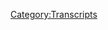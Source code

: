 {{Transcript
    | title         = [[93: 2015 Investigation Last Looks]]
    | caption       = [https://knowledgefight.libsyn.com/knowledge-fight-2015-investigation-last-looks Listen to this episode on Libsyn]
    | episodeNumber = [[93: 2015 Investigation Last Looks|93]]
    | length        = 02:52:16
}}

{{MessageBox
    | header     = Warning: Bot Generated Content
    | text       = This transcript was automatically generated by transcription software and likely contains many mistakes and misattributions. Please check the audio for definitive quotes, attribution, and context.
    | image      = N3yvass4myg91.webp
    | imagewidth = 50px
    | id         = warning
}}

{{TranscriptBlock
    | name      = Unknown Speaker
    | timestamp = 00:00:00.000
    | text      = Andy in Kansas, you're on the air, thanks for holding.
}}

{{TranscriptBlock
    | name      = Unknown Speaker
    | timestamp = 00:00:04.500
    | text      = Hello Alex, I'm a first name caller, I'm a huge fan, I love your work.
}}

{{TranscriptBlock
    | name      = Unknown Speaker
    | timestamp = 00:00:07.500
    | text      = I love you.
}}

{{TranscriptBlock
    | name      = Unknown Speaker
    | timestamp = 00:00:08.000
    | text      = Hey everybody, welcome back to Knowledge Fight, I'm Dan.
}}

{{TranscriptBlock
    | name      = Unknown Speaker
    | timestamp = 00:00:10.500
    | text      = I'm Jordan.
}}

{{TranscriptBlock
    | name      = Unknown Speaker
    | timestamp = 00:00:11.000
    | text      = We're a couple dudes, I like to sit around, drink novelty beverages, and talk a little bit about Alex Jones.
}}

{{TranscriptBlock
    | name      = Unknown Speaker
    | timestamp = 00:00:15.500
    | text      = But today we have returned to our roots, my friend, and we are drinking the reddest of red blends.
}}

{{TranscriptBlock
    | name      = Unknown Speaker
    | timestamp = 00:00:22.500
    | text      = Sure, 14 Hands.
}}

{{TranscriptBlock
    | name      = Unknown Speaker
    | timestamp = 00:00:24.000
    | text      = 14 Hands, because it's all 14 Hands on deck.
}}

{{TranscriptBlock
    | name      = Unknown Speaker
    | timestamp = 00:00:27.000
    | text      = Oh, you know what, you're not wrong.
}}

{{TranscriptBlock
    | name      = Unknown Speaker
    | timestamp = 00:00:29.000
    | text      = Yeah.
}}

{{TranscriptBlock
    | name      = Unknown Speaker
    | timestamp = 00:00:29.500
    | text      = You might have just bought that randomly, but today-
}}

{{TranscriptBlock
    | name      = Unknown Speaker
    | timestamp = 00:00:31.500
    | text      = I did not.
}}

{{TranscriptBlock
    | name      = Unknown Speaker
    | timestamp = 00:00:32.500
    | text      = Today it is all Hands on deck, we got some serious business to go through.
}}

{{TranscriptBlock
    | name      = Unknown Speaker
    | timestamp = 00:00:36.000
    | text      = Let's do it.
}}

{{TranscriptBlock
    | name      = Unknown Speaker
    | timestamp = 00:00:37.000
    | text      = As I described to you a little bit before the show, oh, this is also a podcast where I know a lot about Alex Jones.
}}

{{TranscriptBlock
    | name      = Unknown Speaker
    | timestamp = 00:00:42.000
    | text      = How much do I know about him?
}}

{{TranscriptBlock
    | name      = Unknown Speaker
    | timestamp = 00:00:43.000
    | text      = Almost nothing.
}}

{{TranscriptBlock
    | name      = Unknown Speaker
    | timestamp = 00:00:44.000
    | text      = Good call.
}}

{{TranscriptBlock
    | name      = Unknown Speaker
    | timestamp = 00:00:44.500
    | text      = But, I did get a tweet from a listener, whose name escapes me at this point and I apologize.
}}

{{TranscriptBlock
    | name      = Unknown Speaker
    | timestamp = 00:00:49.000
    | text      = But they made a good point that at this point, we're almost a year into this, you don't know almost nothing about Alex Jones.
}}

{{TranscriptBlock
    | name      = Unknown Speaker
    | timestamp = 00:00:55.500
    | text      = And that's an unfair way for us to open the show, it's kind of bullshit.
}}

{{TranscriptBlock
    | name      = Unknown Speaker
    | timestamp = 00:00:58.500
    | text      = I think they're highly overestimating my ability to remember anything that you tell me.
}}

{{TranscriptBlock
    | name      = Unknown Speaker
    | timestamp = 00:01:03.500
    | text      = Okay, maybe I know a lot about Alex Jones, and you have forgotten a lot about Alex Jones.
}}

{{TranscriptBlock
    | name      = Unknown Speaker
    | timestamp = 00:01:08.500
    | text      = Yeah, that's probably true.
}}

{{TranscriptBlock
    | name      = Unknown Speaker
    | timestamp = 00:01:09.500
    | text      = Maybe that's a more accurate way for us to start the show.
}}

{{TranscriptBlock
    | name      = Unknown Speaker
    | timestamp = 00:01:11.500
    | text      = But be that as it may-
}}

{{TranscriptBlock
    | name      = Unknown Speaker
    | timestamp = 00:01:13.500
    | text      = Yeah, that suggests that I have ever listened to you. I think I really just talk.
}}

{{TranscriptBlock
    | name      = Unknown Speaker
    | timestamp = 00:01:17.500
    | text      = Unfair.
}}

{{TranscriptBlock
    | name      = Unknown Speaker
    | timestamp = 00:01:18.500
    | text      = Yeah.
}}

{{TranscriptBlock
    | name      = Unknown Speaker
    | timestamp = 00:01:19.000
    | text      = Rude, I don't appreciate it.
}}

{{TranscriptBlock
    | name      = Unknown Speaker
    | timestamp = 00:01:21.000
    | text      = I'm sorry.
}}

{{TranscriptBlock
    | name      = Unknown Speaker
    | timestamp = 00:01:22.500
    | text      = So, last week, on Monday, we put out an episode where-
}}

{{TranscriptBlock
    | name      = Unknown Speaker
    | timestamp = 00:01:25.500
    | text      = Because I think the thing you hate about me is that I interrupt you, Alex.
}}

{{TranscriptBlock
    | name      = Unknown Speaker
    | timestamp = 00:01:28.500
    | text      = Not that I hate it, it's frustrating. It's conversationally difficult.
}}

{{TranscriptBlock
    | name      = Unknown Speaker
    | timestamp = 00:01:31.500
    | text      = I know, I had to do it there.
}}

{{TranscriptBlock
    | name      = Unknown Speaker
    | timestamp = 00:01:33.500
    | text      = So, last week, we put out an episode where we essentially ended the 2015 investigation into why Alex Jones joined up with Team Trump.
}}

{{TranscriptBlock
    | name      = Unknown Speaker
    | timestamp = 00:01:41.500
    | text      = Indeed.
}}

{{TranscriptBlock
    | name      = Unknown Speaker
    | timestamp = 00:01:42.500
    | text      = I declared it dead, we know pretty much for a fact that he joined up because Roger Stone is lying to him on a massive scale.
}}

{{TranscriptBlock
    | name      = Unknown Speaker
    | timestamp = 00:01:50.500
    | text      = And on top of that, Russia.
}}

{{TranscriptBlock
    | name      = Unknown Speaker
    | timestamp = 00:01:53.500
    | text      = Right.
}}

{{TranscriptBlock
    | name      = Unknown Speaker
    | timestamp = 00:01:54.500
    | text      = And that was where we left off.
}}

{{TranscriptBlock
    | name      = Unknown Speaker
    | timestamp = 00:01:56.500
    | text      = And he got a gold star from Trump and went home to his mother.
}}

{{TranscriptBlock
    | name      = Unknown Speaker
    | timestamp = 00:01:58.500
    | text      = He did. He got a gold star from our friend Steve Pachanik, who's going to factor heavily into this episode, actually.
}}

{{TranscriptBlock
    | name      = Unknown Speaker
    | timestamp = 00:02:05.500
    | text      = Okay, alright.
}}

{{TranscriptBlock
    | name      = Unknown Speaker
    | timestamp = 00:02:06.500
    | text      = But I realized, I sat down and I did some thinking. I thought about it a bit.
}}

{{TranscriptBlock
    | name      = Unknown Speaker
    | timestamp = 00:02:11.500
    | text      = And I realized that we might have been a little bit capricious in ending the investigation or in declaring case closed.
}}

{{TranscriptBlock
    | name      = Unknown Speaker
    | timestamp = 00:02:18.500
    | text      = Right, absolutely.
}}

{{TranscriptBlock
    | name      = Unknown Speaker
    | timestamp = 00:02:19.500
    | text      = And one thing triggered that in my mind. There was something that happened the other day on Alex's show that I covered on an episode while we were alone.
}}

{{TranscriptBlock
    | name      = Unknown Speaker
    | timestamp = 00:02:32.500
    | text      = I was alone. You weren't on the show for that.
}}

{{TranscriptBlock
    | name      = Unknown Speaker
    | timestamp = 00:02:35.500
    | text      = There was an instance, there was something, I'm sorry, I had to go grab the clip because I forgot to load it up.
}}

{{TranscriptBlock
    | name      = Unknown Speaker
    | timestamp = 00:02:41.500
    | text      = Take your time.
}}

{{TranscriptBlock
    | name      = Unknown Speaker
    | timestamp = 00:02:42.500
    | text      = But here it is. This triggered something in my brain and made me realize we need to double back.
}}

{{TranscriptBlock
    | name      = Unknown Speaker
    | timestamp = 00:02:49.500
    | text      = You know, sitting and thinking and having something triggering your brain, that's how Gautama invented Buddhism, Dan.
}}

{{TranscriptBlock
    | name      = Unknown Speaker
    | timestamp = 00:02:55.500
    | text      = So I think you're about to really crack the case.
}}

{{TranscriptBlock
    | name      = Unknown Speaker
    | timestamp = 00:02:58.500
    | text      = I think we may.
}}

{{TranscriptBlock
    | name      = Unknown Speaker
    | timestamp = 00:02:59.500
    | text      = Now, of course, that also led to the genocide in Myanmar right now, so there's that.
}}

{{TranscriptBlock
    | name      = Unknown Speaker
    | timestamp = 00:03:04.500
    | text      = The Rohingya...
}}

{{TranscriptBlock
    | name      = Unknown Speaker
    | timestamp = 00:03:05.500
    | text      = Yeah, yeah, yeah.
}}

{{TranscriptBlock
    | name      = Unknown Speaker
    | timestamp = 00:03:06.500
    | text      = Oh, fuck.
}}

{{TranscriptBlock
    | name      = Unknown Speaker
    | timestamp = 00:03:07.500
    | text      = No, not great. Not great.
}}

{{TranscriptBlock
    | name      = Unknown Speaker
    | timestamp = 00:03:08.500
    | text      = No.
}}

{{TranscriptBlock
    | name      = Unknown Speaker
    | timestamp = 00:03:09.500
    | text      = What I'm saying is let's go back in time and kill Gautama rather than Hitler because that would solve the real problem.
}}

{{TranscriptBlock
    | name      = Unknown Speaker
    | timestamp = 00:03:15.500
    | text      = Oh, sure, yeah. Great, great.
}}

{{TranscriptBlock
    | name      = Unknown Speaker
    | timestamp = 00:03:17.500
    | text      = I don't stand behind that, but I do want to play this clip for you and discuss it because I'm not sure if you've even listened to the episode in question of this.
}}

{{TranscriptBlock
    | name      = Unknown Speaker
    | timestamp = 00:03:24.500
    | text      = I did.
}}

{{TranscriptBlock
    | name      = Unknown Speaker
    | timestamp = 00:03:25.500
    | text      = All right. Prove it.
}}

{{TranscriptBlock
    | name      = Unknown Speaker
    | timestamp = 00:03:27.500
    | text      = I don't remember a goddamn thing.
}}

{{TranscriptBlock
    | name      = Unknown Speaker
    | timestamp = 00:03:29.500
    | text      = Well, good.
}}

{{TranscriptBlock
    | name      = Unknown Speaker
    | timestamp = 00:03:30.500
    | text      = You were just talking to Cthulhu. What am I going to pay attention to then?
}}

{{TranscriptBlock
    | name      = Unknown Speaker
    | timestamp = 00:03:32.500
    | text      = This is going to be fresh for you and maybe a repetition for people who listen, but it still will set the stage for what we're going to be going over.
}}

{{TranscriptBlock
    | name      = Unknown Speaker
    | timestamp = 00:03:40.500
    | text      = Okay.
}}

{{TranscriptBlock
    | name      = Unknown Speaker
    | timestamp = 00:03:41.500
    | text      = Paul, we're going to go to Georgia and talk to Paul.
}}

{{TranscriptBlock
    | name      = Unknown Speaker
    | timestamp = 00:03:44.500
    | text      = Paul, thanks for calling. You're on the air worldwide.
}}

{{TranscriptBlock
    | name      = Unknown Speaker
    | timestamp = 00:03:48.500
    | text      = Hello?
}}

{{TranscriptBlock
    | name      = Unknown Speaker
    | timestamp = 00:03:49.500
    | text      = Yes, sir, go ahead.
}}

{{TranscriptBlock
    | name      = Unknown Speaker
    | timestamp = 00:03:51.500
    | text      = Yeah, I just want to bring up a point.
}}

{{TranscriptBlock
    | name      = Unknown Speaker
    | timestamp = 00:03:54.500
    | text      = Steve Vicinich came on yesterday on David Knight's show and said this whole thing didn't happen. Are you aware of that?
}}

{{TranscriptBlock
    | name      = Unknown Speaker
    | timestamp = 00:04:02.500
    | text      = Yeah, I think it's preposterous. I've watched the raw footage. I've talked to folks that were there.
}}

{{TranscriptBlock
    | name      = Unknown Speaker
    | timestamp = 00:04:05.500
    | text      = You can't fake people dying and bleeding out, and he can have his opinion. I can have mine, but I don't buy into that.
}}

{{TranscriptBlock
    | name      = Unknown Speaker
    | timestamp = 00:04:15.500
    | text      = Well, it's almost like a disinformation campaign. Is he still working for the CIA here? I mean, this whole thing...
}}

{{TranscriptBlock
    | name      = Unknown Speaker
    | timestamp = 00:04:21.500
    | text      = Well, I think that's safe to say, yeah.
}}

{{TranscriptBlock
    | name      = Unknown Speaker
    | timestamp = 00:04:23.500
    | text      = All right, if anybody disagrees with Alex, who he has had on the show in the past, that person is now a federal agent.
}}

{{TranscriptBlock
    | name      = Unknown Speaker
    | timestamp = 00:04:33.500
    | text      = Right, doing a disinformation campaign.
}}

{{TranscriptBlock
    | name      = Unknown Speaker
    | timestamp = 00:04:35.500
    | text      = Yeah, that's how that works.
}}

{{TranscriptBlock
    | name      = Unknown Speaker
    | timestamp = 00:04:36.500
    | text      = Again, don't get in bed with psych warfare people. Don't do it.
}}

{{TranscriptBlock
    | name      = Unknown Speaker
    | timestamp = 00:04:40.500
    | text      = He just figured it out.
}}

{{TranscriptBlock
    | name      = Unknown Speaker
    | timestamp = 00:04:43.500
    | text      = I heard that clip, and it blew my mind, because first of all, that was news to me that Steve Vicinich doesn't believe the Las Vegas shooting happened.
}}

{{TranscriptBlock
    | name      = Unknown Speaker
    | timestamp = 00:04:50.500
    | text      = Second, it's crazy to me...
}}

{{TranscriptBlock
    | name      = Unknown Speaker
    | timestamp = 00:04:52.500
    | text      = He doesn't even believe the hurricane happened.
}}

{{TranscriptBlock
    | name      = Unknown Speaker
    | timestamp = 00:04:54.500
    | text      = No, he does.
}}

{{TranscriptBlock
    | name      = Unknown Speaker
    | timestamp = 00:04:55.500
    | text      = And he lived through it.
}}

{{TranscriptBlock
    | name      = Unknown Speaker
    | timestamp = 00:04:56.500
    | text      = He does believe that.
}}

{{TranscriptBlock
    | name      = Unknown Speaker
    | timestamp = 00:04:57.500
    | text      = He was there, and he was like, this is a false flag hurricane.
}}

{{TranscriptBlock
    | name      = Unknown Speaker
    | timestamp = 00:04:59.500
    | text      = The lesson that he took from that hurricane was, mind your manners.
}}

{{TranscriptBlock
    | name      = Unknown Speaker
    | timestamp = 00:05:02.500
    | text      = But he does believe it happened.
}}

{{TranscriptBlock
    | name      = Unknown Speaker
    | timestamp = 00:05:04.500
    | text      = That's the best lesson to take from a hurricane.
}}

{{TranscriptBlock
    | name      = Unknown Speaker
    | timestamp = 00:05:06.500
    | text      = No doubt.
}}

{{TranscriptBlock
    | name      = Unknown Speaker
    | timestamp = 00:05:07.500
    | text      = So I heard that clip, and I was like, I need to think about Steve Vicinich a little bit more.
}}

{{TranscriptBlock
    | name      = Unknown Speaker
    | timestamp = 00:05:13.500
    | text      = I need to explore him.
}}

{{TranscriptBlock
    | name      = Unknown Speaker
    | timestamp = 00:05:16.500
    | text      = Like Buddha.
}}

{{TranscriptBlock
    | name      = Unknown Speaker
    | timestamp = 00:05:17.500
    | text      = And where he was in the game at the end of 2015.
}}

{{TranscriptBlock
    | name      = Unknown Speaker
    | timestamp = 00:05:22.500
    | text      = Okay.
}}

{{TranscriptBlock
    | name      = Unknown Speaker
    | timestamp = 00:05:23.500
    | text      = And before I did that, I decided, hey, I never listened to David Knight's show.
}}

{{TranscriptBlock
    | name      = Unknown Speaker
    | timestamp = 00:05:27.500
    | text      = Why don't I go back and listen to Steve Vicinich actually say that Las Vegas didn't happen.
}}

{{TranscriptBlock
    | name      = Unknown Speaker
    | timestamp = 00:05:32.500
    | text      = You poor man.
}}

{{TranscriptBlock
    | name      = Unknown Speaker
    | timestamp = 00:05:33.500
    | text      = So now you're going to have to listen to that too.
}}

{{TranscriptBlock
    | name      = Unknown Speaker
    | timestamp = 00:05:35.500
    | text      = Fuck David Knight.
}}

{{TranscriptBlock
    | name      = Unknown Speaker
    | timestamp = 00:05:36.500
    | text      = Here are a couple clips from the October 4th, 2017 show, The Real News with David Knight, where Steve Vicinich comes on and says that the Las Vegas attack did not happen.
}}

{{TranscriptBlock
    | name      = Unknown Speaker
    | timestamp = 00:05:46.500
    | text      = Naturally.
}}

{{TranscriptBlock
    | name      = Unknown Speaker
    | timestamp = 00:05:47.500
    | text      = Dr. Vicinich, let's go straight to the shooting in Vegas.
}}

{{TranscriptBlock
    | name      = Unknown Speaker
    | timestamp = 00:05:50.500
    | text      = Your comments.
}}

{{TranscriptBlock
    | name      = Unknown Speaker
    | timestamp = 00:05:51.500
    | text      = Let me tell you, number one, why I can't get on the Internet.
}}

{{TranscriptBlock
    | name      = Unknown Speaker
    | timestamp = 00:05:54.500
    | text      = The reason is very simple.
}}

{{TranscriptBlock
    | name      = Unknown Speaker
    | timestamp = 00:05:55.500
    | text      = I'm being hacked.
}}

{{TranscriptBlock
    | name      = Unknown Speaker
    | timestamp = 00:05:56.500
    | text      = The reason why you're hearing me now is another person's phone call.
}}

{{TranscriptBlock
    | name      = Unknown Speaker
    | timestamp = 00:06:00.500
    | text      = This is part of 9-11.
}}

{{TranscriptBlock
    | name      = Unknown Speaker
    | timestamp = 00:06:02.500
    | text      = They can call it in Thursday, but everything you said, David, is the same thing I said within 24 hours of 9-11.
}}

{{TranscriptBlock
    | name      = Unknown Speaker
    | timestamp = 00:06:09.500
    | text      = My CIA operatives admitted that they did it.
}}

{{TranscriptBlock
    | name      = Unknown Speaker
    | timestamp = 00:06:11.500
    | text      = I have the names of the people.
}}

{{TranscriptBlock
    | name      = Unknown Speaker
    | timestamp = 00:06:13.500
    | text      = If you have the fucking names.
}}

{{TranscriptBlock
    | name      = Unknown Speaker
    | timestamp = 00:06:15.500
    | text      = It's because of 9-11.
}}

{{TranscriptBlock
    | name      = Unknown Speaker
    | timestamp = 00:06:16.500
    | text      = It's a continuation of 9-11.
}}

{{TranscriptBlock
    | name      = Unknown Speaker
    | timestamp = 00:06:17.500
    | text      = It's the same thing as 9-11.
}}

{{TranscriptBlock
    | name      = Unknown Speaker
    | timestamp = 00:06:19.500
    | text      = Right, but he says he has the names of all these people then.
}}

{{TranscriptBlock
    | name      = Unknown Speaker
    | timestamp = 00:06:22.500
    | text      = I implore you, sir.
}}

{{TranscriptBlock
    | name      = Unknown Speaker
    | timestamp = 00:06:24.500
    | text      = Let's get on with it.
}}

{{TranscriptBlock
    | name      = Unknown Speaker
    | timestamp = 00:06:26.500
    | text      = Let's get some Stevie Larry Nicks going on here.
}}

{{TranscriptBlock
    | name      = Unknown Speaker
    | timestamp = 00:06:28.500
    | text      = To quote Barry Manilow, let's get on with it.
}}

{{TranscriptBlock
    | name      = Unknown Speaker
    | timestamp = 00:06:31.500
    | text      = Because we need, I believe that the entire world's security is contingent on you producing these fucking names, Steve.
}}

{{TranscriptBlock
    | name      = Unknown Speaker
    | timestamp = 00:06:40.500
    | text      = Yeah, and who the fuck did 9-11, Steve, huh?
}}

{{TranscriptBlock
    | name      = Unknown Speaker
    | timestamp = 00:06:42.500
    | text      = He knows.
}}

{{TranscriptBlock
    | name      = Unknown Speaker
    | timestamp = 00:06:43.500
    | text      = Huh?
}}

{{TranscriptBlock
    | name      = Unknown Speaker
    | timestamp = 00:06:44.500
    | text      = Who knows?
}}

{{TranscriptBlock
    | name      = Unknown Speaker
    | timestamp = 00:06:45.500
    | text      = Who did it?
}}

{{TranscriptBlock
    | name      = Unknown Speaker
    | timestamp = 00:06:46.500
    | text      = Me and David Bush, Cheney, Chertoff, Giuliani, the Mossad operatives who blew up the building, and Condi, and as well as Colin Powell.
}}

{{TranscriptBlock
    | name      = Unknown Speaker
    | timestamp = 00:06:58.500
    | text      = And this is what happened.
}}

{{TranscriptBlock
    | name      = Unknown Speaker
    | timestamp = 00:07:00.500
    | text      = So what's happening now is the continuation of Sandy Hook false flag, San Bernardino false flag.
}}

{{TranscriptBlock
    | name      = Unknown Speaker
    | timestamp = 00:07:07.500
    | text      = Yesterday in Las Vegas, a complete false flag.
}}

{{TranscriptBlock
    | name      = Unknown Speaker
    | timestamp = 00:07:12.500
    | text      = It was absolute nonsense.
}}

{{TranscriptBlock
    | name      = Unknown Speaker
    | timestamp = 00:07:14.500
    | text      = You could hear the verbiage.
}}

{{TranscriptBlock
    | name      = Unknown Speaker
    | timestamp = 00:07:15.500
    | text      = You could hear the same setup as we had in Sandy Hook.
}}

{{TranscriptBlock
    | name      = Unknown Speaker
    | timestamp = 00:07:19.500
    | text      = The narrative is so predictable that no one was killed.
}}

{{TranscriptBlock
    | name      = Unknown Speaker
    | timestamp = 00:07:23.500
    | text      = There was no shooting.
}}

{{TranscriptBlock
    | name      = Unknown Speaker
    | timestamp = 00:07:24.500
    | text      = And in fact, what happened in the giveaway was this was the greatest killing in the whole time of America.
}}

{{TranscriptBlock
    | name      = Unknown Speaker
    | timestamp = 00:07:30.500
    | text      = That's distinctive of Trump.
}}

{{TranscriptBlock
    | name      = Unknown Speaker
    | timestamp = 00:07:32.500
    | text      = He has to have the most and the best.
}}

{{TranscriptBlock
    | name      = Unknown Speaker
    | timestamp = 00:07:34.500
    | text      = The sad part is that Trump fell into this system and is co-opted by the Department of HS, CIA, and FBI.
}}

{{TranscriptBlock
    | name      = Unknown Speaker
    | timestamp = 00:07:43.500
    | text      = What we need to do in America now is demand the indictment of presidents, indictment of officials.
}}

{{TranscriptBlock
    | name      = Unknown Speaker
    | timestamp = 00:07:50.500
    | text      = I don't know if it'll happen, but this is enough reason to start a revolution.
}}

{{TranscriptBlock
    | name      = Unknown Speaker
    | timestamp = 00:07:55.500
    | text      = Holy shit!
}}

{{TranscriptBlock
    | name      = Unknown Speaker
    | timestamp = 00:07:57.500
    | text      = That's crazy.
}}

{{TranscriptBlock
    | name      = Unknown Speaker
    | timestamp = 00:07:58.500
    | text      = This is, he is the most right ever for the wrongest reason in the history of the world.
}}

{{TranscriptBlock
    | name      = Unknown Speaker
    | timestamp = 00:08:04.500
    | text      = The idea of indicting the president.
}}

{{TranscriptBlock
    | name      = Unknown Speaker
    | timestamp = 00:08:06.500
    | text      = Yeah, it needs to happen.
}}

{{TranscriptBlock
    | name      = Unknown Speaker
    | timestamp = 00:08:08.500
    | text      = And so many of these, look, fucking, it starts with what, Reagan in the Iran-Contra scenario?
}}

{{TranscriptBlock
    | name      = Unknown Speaker
    | timestamp = 00:08:14.500
    | text      = And every president since then should have been put in jail.
}}

{{TranscriptBlock
    | name      = Unknown Speaker
    | timestamp = 00:08:18.500
    | text      = And Larry Nichols in the Iran-Contra scenario.
}}

{{TranscriptBlock
    | name      = Unknown Speaker
    | timestamp = 00:08:20.500
    | text      = Exactly, exactly.
}}

{{TranscriptBlock
    | name      = Unknown Speaker
    | timestamp = 00:08:21.500
    | text      = But fucking Christ, is he right.
}}

{{TranscriptBlock
    | name      = Unknown Speaker
    | timestamp = 00:08:23.500
    | text      = Well, right.
}}

{{TranscriptBlock
    | name      = Unknown Speaker
    | timestamp = 00:08:24.500
    | text      = And he is right for the worst.
}}

{{TranscriptBlock
    | name      = Unknown Speaker
    | timestamp = 00:08:26.500
    | text      = I love it.
}}

{{TranscriptBlock
    | name      = Unknown Speaker
    | timestamp = 00:08:27.500
    | text      = Let's not dally around with the idea that he's right, because the part that he's wrong about is more important, I believe.
}}

{{TranscriptBlock
    | name      = Unknown Speaker
    | timestamp = 00:08:33.500
    | text      = You know what? The thing is, he puts it forward so confidently that while he was talking there was a part of me that was trying to figure out a way that all of these things could be false flags.
}}

{{TranscriptBlock
    | name      = Unknown Speaker
    | timestamp = 00:08:45.500
    | text      = There is not. He is fucking stupid.
}}

{{TranscriptBlock
    | name      = Unknown Speaker
    | timestamp = 00:08:48.500
    | text      = It seems prohibitive in terms of difficulty.
}}

{{TranscriptBlock
    | name      = Unknown Speaker
    | timestamp = 00:08:52.500
    | text      = A lot of work would go into all of this stuff.
}}

{{TranscriptBlock
    | name      = Unknown Speaker
    | timestamp = 00:08:54.500
    | text      = Yeah, there's no doubt. But it is fascinating that his line on it is that Trump has gone south and he's started doing false flags.
}}

{{TranscriptBlock
    | name      = Unknown Speaker
    | timestamp = 00:09:03.500
    | text      = Yeah, and now it's time for a revolution.
}}

{{TranscriptBlock
    | name      = Unknown Speaker
    | timestamp = 00:09:05.500
    | text      = Which is wild.
}}

{{TranscriptBlock
    | name      = Unknown Speaker
    | timestamp = 00:09:07.500
    | text      = It is time for a revolution against Trump because he faked the Las Vegas shooting.
}}

{{TranscriptBlock
    | name      = Unknown Speaker
    | timestamp = 00:09:12.500
    | text      = And he had to.
}}

{{TranscriptBlock
    | name      = Unknown Speaker
    | timestamp = 00:09:13.500
    | text      = And he had to in order to have the largest mass shooting faked in the history.
}}

{{TranscriptBlock
    | name      = Unknown Speaker
    | timestamp = 00:09:18.500
    | text      = At what point do people just-
}}

{{TranscriptBlock
    | name      = Unknown Speaker
    | timestamp = 00:09:20.500
    | text      = I now love Steve Puchenik because that is the craziest bullshit I've ever heard.
}}

{{TranscriptBlock
    | name      = Unknown Speaker
    | timestamp = 00:09:24.500
    | text      = I like to keep in my head sort of a power ranking of my favorite crazies on Alex's show.
}}

{{TranscriptBlock
    | name      = Unknown Speaker
    | timestamp = 00:09:30.500
    | text      = Steve Puchenik is not even in the top five for me.
}}

{{TranscriptBlock
    | name      = Unknown Speaker
    | timestamp = 00:09:33.500
    | text      = I know that.
}}

{{TranscriptBlock
    | name      = Unknown Speaker
    | timestamp = 00:09:34.500
    | text      = We got Hamamoto up top.
}}

{{TranscriptBlock
    | name      = Unknown Speaker
    | timestamp = 00:09:35.500
    | text      = Of course.
}}

{{TranscriptBlock
    | name      = Unknown Speaker
    | timestamp = 00:09:36.500
    | text      = We're going to meet number two on our next episode.
}}

{{TranscriptBlock
    | name      = Unknown Speaker
    | timestamp = 00:09:38.500
    | text      = Of course.
}}

{{TranscriptBlock
    | name      = Unknown Speaker
    | timestamp = 00:09:39.500
    | text      = I'm going to go do a deep dive into this next crazy on our episode that will air at the end of the week.
}}

{{TranscriptBlock
    | name      = Unknown Speaker
    | timestamp = 00:09:45.500
    | text      = But come on.
}}

{{TranscriptBlock
    | name      = Unknown Speaker
    | timestamp = 00:09:46.500
    | text      = Steve is- no, he is just- save your praise until we get through all this.
}}

{{TranscriptBlock
    | name      = Unknown Speaker
    | timestamp = 00:09:52.500
    | text      = Okay, before we even go any further, do you think he's deliberately lying or do you think he's lost his mind?
}}

{{TranscriptBlock
    | name      = Unknown Speaker
    | timestamp = 00:09:58.500
    | text      = I think he's deliberately lying.
}}

{{TranscriptBlock
    | name      = Unknown Speaker
    | timestamp = 00:09:59.500
    | text      = You think he's deliberately lying and blaming it on Trump?
}}

{{TranscriptBlock
    | name      = Unknown Speaker
    | timestamp = 00:10:03.500
    | text      = Yes.
}}

{{TranscriptBlock
    | name      = Unknown Speaker
    | timestamp = 00:10:04.500
    | text      = Okay.
}}

{{TranscriptBlock
    | name      = Unknown Speaker
    | timestamp = 00:10:05.500
    | text      = I think this is psych warfare, quite frankly.
}}

{{TranscriptBlock
    | name      = Unknown Speaker
    | timestamp = 00:10:07.500
    | text      = Alright.
}}

{{TranscriptBlock
    | name      = Unknown Speaker
    | timestamp = 00:10:08.500
    | text      = I also think he's a little bit crazy.
}}

{{TranscriptBlock
    | name      = Unknown Speaker
    | timestamp = 00:10:09.500
    | text      = There's no doubt about that.
}}

{{TranscriptBlock
    | name      = Unknown Speaker
    | timestamp = 00:10:10.500
    | text      = I think he's absolutely insane.
}}

{{TranscriptBlock
    | name      = Unknown Speaker
    | timestamp = 00:10:11.500
    | text      = Yeah, but even so, even in that clip, you heard him still in 2017, Sandy Hook was fake.
}}

{{TranscriptBlock
    | name      = Unknown Speaker
    | timestamp = 00:10:19.500
    | text      = Of course.
}}

{{TranscriptBlock
    | name      = Unknown Speaker
    | timestamp = 00:10:20.500
    | text      = And Alex, by virtue of David Knight, is allowing this to be broadcast on his show, unquestioned.
}}

{{TranscriptBlock
    | name      = Unknown Speaker
    | timestamp = 00:10:26.500
    | text      = Right.
}}

{{TranscriptBlock
    | name      = Unknown Speaker
    | timestamp = 00:10:27.500
    | text      = Here's my theory.
}}

{{TranscriptBlock
    | name      = Unknown Speaker
    | timestamp = 00:10:28.500
    | text      = Operating theory with zero information.
}}

{{TranscriptBlock
    | name      = Unknown Speaker
    | timestamp = 00:10:30.500
    | text      = Okay.
}}

{{TranscriptBlock
    | name      = Unknown Speaker
    | timestamp = 00:10:31.500
    | text      = Alright, and I want to get this out up front.
}}

{{TranscriptBlock
    | name      = Unknown Speaker
    | timestamp = 00:10:33.500
    | text      = That way the rest of the episode can prove me wrong, but I had a good time.
}}

{{TranscriptBlock
    | name      = Unknown Speaker
    | timestamp = 00:10:37.500
    | text      = Alright, sure.
}}

{{TranscriptBlock
    | name      = Unknown Speaker
    | timestamp = 00:10:38.500
    | text      = I think that when Steve Pacanik lived through the hurricane.
}}

{{TranscriptBlock
    | name      = Unknown Speaker
    | timestamp = 00:10:42.500
    | text      = Okay.
}}

{{TranscriptBlock
    | name      = Unknown Speaker
    | timestamp = 00:10:43.500
    | text      = Okay.
}}

{{TranscriptBlock
    | name      = Unknown Speaker
    | timestamp = 00:10:44.500
    | text      = He realized climate change is real.
}}

{{TranscriptBlock
    | name      = Unknown Speaker
    | timestamp = 00:10:46.500
    | text      = And when that happened, it broke his brain because he spent all of his time denying it
}}

{{TranscriptBlock
    | name      = Unknown Speaker
    | timestamp = 00:10:52.500
    | text      = and now for the first time he's confronted with reality and his entire worldview breaks
}}

{{TranscriptBlock
    | name      = Unknown Speaker
    | timestamp = 00:10:57.500
    | text      = down.
}}

{{TranscriptBlock
    | name      = Unknown Speaker
    | timestamp = 00:10:58.500
    | text      = So there's two ways to go.
}}

{{TranscriptBlock
    | name      = Unknown Speaker
    | timestamp = 00:10:59.500
    | text      = You can either change everything you think or you can double down on your conspiracies.
}}

{{TranscriptBlock
    | name      = Unknown Speaker
    | timestamp = 00:11:03.500
    | text      = Let me pitch a continuation of your theory, but a slightly different version.
}}

{{TranscriptBlock
    | name      = Unknown Speaker
    | timestamp = 00:11:08.500
    | text      = Alright.
}}

{{TranscriptBlock
    | name      = Unknown Speaker
    | timestamp = 00:11:09.500
    | text      = So he realizes the climate change is real in the hurricane and decides he's got to do
}}

{{TranscriptBlock
    | name      = Unknown Speaker
    | timestamp = 00:11:13.899
    | text      = his part to get Trump out of there so someone responsible will take over.
}}

{{TranscriptBlock
    | name      = Unknown Speaker
    | timestamp = 00:11:18.000
    | text      = Okay, okay.
}}

{{TranscriptBlock
    | name      = Unknown Speaker
    | timestamp = 00:11:19.000
    | text      = But he knows that the only place he has influence is with a bunch of crazies.
}}

{{TranscriptBlock
    | name      = Unknown Speaker
    | timestamp = 00:11:23.500
    | text      = Right.
}}

{{TranscriptBlock
    | name      = Unknown Speaker
    | timestamp = 00:11:24.500
    | text      = And so the only way he's going to be able to affect change is by making an even more
}}

{{TranscriptBlock
    | name      = Unknown Speaker
    | timestamp = 00:11:28.100
    | text      = insane theory for them to get on board with, and that is Las Vegas didn't happen.
}}

{{TranscriptBlock
    | name      = Unknown Speaker
    | timestamp = 00:11:33.000
    | text      = Okay.
}}

{{TranscriptBlock
    | name      = Unknown Speaker
    | timestamp = 00:11:34.000
    | text      = I'm in.
}}

{{TranscriptBlock
    | name      = Unknown Speaker
    | timestamp = 00:11:35.000
    | text      = Unfortunately, it backfires because the next day Alex Jones disavows him and says he's
}}

{{TranscriptBlock
    | name      = Unknown Speaker
    | timestamp = 00:11:39.200
    | text      = still working for the CIA on his broadcast.
}}

{{TranscriptBlock
    | name      = Unknown Speaker
    | timestamp = 00:11:42.000
    | text      = I don't think that's a bad idea at all.
}}

{{TranscriptBlock
    | name      = Unknown Speaker
    | timestamp = 00:11:45.100
    | text      = So here's Steve talking more about how it was fake.
}}

{{TranscriptBlock
    | name      = Unknown Speaker
    | timestamp = 00:11:48.840
    | text      = This is still from the real news with David Knight.
}}

{{TranscriptBlock
    | name      = Unknown Speaker
    | timestamp = 00:11:51.500
    | text      = Of course.
}}

{{TranscriptBlock
    | name      = Unknown Speaker
    | timestamp = 00:11:52.500
    | text      = There was no death, no killings, no shooter, absolutely nothing.
}}

{{TranscriptBlock
    | name      = Unknown Speaker
    | timestamp = 00:11:57.200
    | text      = And the reason- Wait a minute.
}}

{{TranscriptBlock
    | name      = Unknown Speaker
    | timestamp = 00:11:58.200
    | text      = You're saying there was nobody killed in Las Vegas?
}}

{{TranscriptBlock
    | name      = Unknown Speaker
    | timestamp = 00:12:00.700
    | text      = No.
}}

{{TranscriptBlock
    | name      = Unknown Speaker
    | timestamp = 00:12:01.700
    | text      = Nobody.
}}

{{TranscriptBlock
    | name      = Unknown Speaker
    | timestamp = 00:12:02.700
    | text      = It was basically a total false flag, it was a total Sandy Hook.
}}

{{TranscriptBlock
    | name      = Unknown Speaker
    | timestamp = 00:12:08.399
    | text      = I do not- Even in false flag operations, things still
}}

{{TranscriptBlock
    | name      = Unknown Speaker
    | timestamp = 00:12:12.279
    | text      = happen.
}}

{{TranscriptBlock
    | name      = Unknown Speaker
    | timestamp = 00:12:13.279
    | text      = I also don't like the expression, it was a total Sandy Hook.
}}

{{TranscriptBlock
    | name      = Unknown Speaker
    | timestamp = 00:12:16.759
    | text      = That's grim.
}}

{{TranscriptBlock
    | name      = Unknown Speaker
    | timestamp = 00:12:17.759
    | text      = Look, we live in a world now that is so beyond insane that I can't help but laugh.
}}

{{TranscriptBlock
    | name      = Unknown Speaker
    | timestamp = 00:12:25.399
    | text      = Guys, it was a classic Sandy Hook.
}}

{{TranscriptBlock
    | name      = Unknown Speaker
    | timestamp = 00:12:27.120
    | text      = The fucking most lunatic, like- It's monstrous.
}}

{{TranscriptBlock
    | name      = Unknown Speaker
    | timestamp = 00:12:30.720
    | text      = That's a real thing that somebody said.
}}

{{TranscriptBlock
    | name      = Unknown Speaker
    | timestamp = 00:12:32.600
    | text      = Yeah.
}}

{{TranscriptBlock
    | name      = Unknown Speaker
    | timestamp = 00:12:33.600
    | text      = And there's a number of people who are listening who are probably like, fuck yeah.
}}

{{TranscriptBlock
    | name      = Unknown Speaker
    | timestamp = 00:12:36.919
    | text      = Yeah.
}}

{{TranscriptBlock
    | name      = Unknown Speaker
    | timestamp = 00:12:37.919
    | text      = No.
}}

{{TranscriptBlock
    | name      = Unknown Speaker
    | timestamp = 00:12:38.919
    | text      = Look, if I did that on stage as a bit, that would be so beyond- People would see that
}}

{{TranscriptBlock
    | name      = Unknown Speaker
    | timestamp = 00:12:44.279
    | text      = as the most ridiculous thing that you can possibly say.
}}

{{TranscriptBlock
    | name      = Unknown Speaker
    | timestamp = 00:12:47.159
    | text      = You might get some press.
}}

{{TranscriptBlock
    | name      = Unknown Speaker
    | timestamp = 00:12:48.480
    | text      = And he means it.
}}

{{TranscriptBlock
    | name      = Unknown Speaker
    | timestamp = 00:12:49.480
    | text      = Yeah.
}}

{{TranscriptBlock
    | name      = Unknown Speaker
    | timestamp = 00:12:50.480
    | text      = That would be great.
}}

{{TranscriptBlock
    | name      = Unknown Speaker
    | timestamp = 00:12:51.480
    | text      = I would be on Jezebel as the, this comedian thinks that it's okay to go too far.
}}

{{TranscriptBlock
    | name      = Unknown Speaker
    | timestamp = 00:12:57.440
    | text      = Yeah.
}}

{{TranscriptBlock
    | name      = Unknown Speaker
    | timestamp = 00:12:58.440
    | text      = That whole thing.
}}

{{TranscriptBlock
    | name      = Unknown Speaker
    | timestamp = 00:12:59.440
    | text      = In the next clip I have here from the David Knight thing, I believe this is the last
}}

{{TranscriptBlock
    | name      = Unknown Speaker
    | timestamp = 00:13:02.399
    | text      = clip.
}}

{{TranscriptBlock
    | name      = Unknown Speaker
    | timestamp = 00:13:03.399
    | text      = Yeah.
}}

{{TranscriptBlock
    | name      = Unknown Speaker
    | timestamp = 00:13:04.399
    | text      = I want to be clear because I'm saying that David Knight's being a dick and allowing Steve
}}

{{TranscriptBlock
    | name      = Unknown Speaker
    | timestamp = 00:13:08.200
    | text      = Pechenik to say that Sandy Hook didn't happen as evidence that the Las Vegas attack didn't
}}

{{TranscriptBlock
    | name      = Unknown Speaker
    | timestamp = 00:13:12.759
    | text      = happen.
}}

{{TranscriptBlock
    | name      = Unknown Speaker
    | timestamp = 00:13:13.759
    | text      = And in this clip, it becomes clear that David Knight also doesn't believe Sandy Hook happened.
}}

{{TranscriptBlock
    | name      = Unknown Speaker
    | timestamp = 00:13:18.840
    | text      = Okay.
}}

{{TranscriptBlock
    | name      = Unknown Speaker
    | timestamp = 00:13:19.840
    | text      = I mean, look, they intimidated Alex Jones into thinking that people really died in Sandy
}}

{{TranscriptBlock
    | name      = Unknown Speaker
    | timestamp = 00:13:24.039
    | text      = Hook.
}}

{{TranscriptBlock
    | name      = Unknown Speaker
    | timestamp = 00:13:25.039
    | text      = Now, explain how that happened.
}}

{{TranscriptBlock
    | name      = Unknown Speaker
    | timestamp = 00:13:27.039
    | text      = Yeah.
}}

{{TranscriptBlock
    | name      = Unknown Speaker
    | timestamp = 00:13:28.039
    | text      = I understand.
}}

{{TranscriptBlock
    | name      = Unknown Speaker
    | timestamp = 00:13:29.039
    | text      = I was intimidated that there was nobody was killed.
}}

{{TranscriptBlock
    | name      = Unknown Speaker
    | timestamp = 00:13:32.559
    | text      = None.
}}

{{TranscriptBlock
    | name      = Unknown Speaker
    | timestamp = 00:13:33.559
    | text      = Yeah.
}}

{{TranscriptBlock
    | name      = Unknown Speaker
    | timestamp = 00:13:34.559
    | text      = I wouldn't disagree with you on Sandy Hook, but I certainly think that people were killed
}}

{{TranscriptBlock
    | name      = Unknown Speaker
    | timestamp = 00:13:38.360
    | text      = here.
}}

{{TranscriptBlock
    | name      = Unknown Speaker
    | timestamp = 00:13:39.360
    | text      = It's absolutely.
}}

{{TranscriptBlock
    | name      = Unknown Speaker
    | timestamp = 00:13:40.360
    | text      = That's also insane.
}}

{{TranscriptBlock
    | name      = Unknown Speaker
    | timestamp = 00:13:41.360
    | text      = That's an even more insane thing to think.
}}

{{TranscriptBlock
    | name      = Unknown Speaker
    | timestamp = 00:13:44.559
    | text      = That is an even more insane thing to think that, look, if you believe both were fake,
}}

{{TranscriptBlock
    | name      = Unknown Speaker
    | timestamp = 00:13:50.279
    | text      = at least that makes a certain logic, but if you're like, well, obviously this one is real,
}}

{{TranscriptBlock
    | name      = Unknown Speaker
    | timestamp = 00:13:55.039
    | text      = but Sandy Hook was fake.
}}

{{TranscriptBlock
    | name      = Unknown Speaker
    | timestamp = 00:13:56.519
    | text      = That's insane.
}}

{{TranscriptBlock
    | name      = Unknown Speaker
    | timestamp = 00:13:57.519
    | text      = Well, actually that actually works towards your theory that Steve Pechenik is just crazy
}}

{{TranscriptBlock
    | name      = Unknown Speaker
    | timestamp = 00:14:02.200
    | text      = because then at least his sort of mental illness, schizophrenic break that he's having has clearly
}}

{{TranscriptBlock
    | name      = Unknown Speaker
    | timestamp = 00:14:08.080
    | text      = delineated lines and that is everything is fake, whereas David Knight is clearly not
}}

{{TranscriptBlock
    | name      = Unknown Speaker
    | timestamp = 00:14:13.320
    | text      = crazy.
}}

{{TranscriptBlock
    | name      = Unknown Speaker
    | timestamp = 00:14:14.320
    | text      = He's a liar because he's being like, well, I don't think we can use this one.
}}

{{TranscriptBlock
    | name      = Unknown Speaker
    | timestamp = 00:14:18.399
    | text      = I think that if we say this is fake, we're going to look real bad.
}}

{{TranscriptBlock
    | name      = Unknown Speaker
    | timestamp = 00:14:22.240
    | text      = People have started to pay attention to us.
}}

{{TranscriptBlock
    | name      = Unknown Speaker
    | timestamp = 00:14:24.840
    | text      = We used to fly under the radar and just antagonize people and make them scared.
}}

{{TranscriptBlock
    | name      = Unknown Speaker
    | timestamp = 00:14:29.159
    | text      = Now people like late night shows make fun of us.
}}

{{TranscriptBlock
    | name      = Unknown Speaker
    | timestamp = 00:14:32.799
    | text      = I don't want the world to find out who I am.
}}

{{TranscriptBlock
    | name      = Unknown Speaker
    | timestamp = 00:14:34.840
    | text      = I saw what happened when David Knight, I learned what happened when people realized Owen Schroyer
}}

{{TranscriptBlock
    | name      = Unknown Speaker
    | timestamp = 00:14:40.860
    | text      = exists when he got made fun of by a little girl.
}}

{{TranscriptBlock
    | name      = Unknown Speaker
    | timestamp = 00:14:43.720
    | text      = Do you know what's crazy?
}}

{{TranscriptBlock
    | name      = Unknown Speaker
    | timestamp = 00:14:45.240
    | text      = I finally saw his name in print.
}}

{{TranscriptBlock
    | name      = Unknown Speaker
    | timestamp = 00:14:47.919
    | text      = I swear to God, I have thought you have been saying Owen Troyer this whole time and it's
}}

{{TranscriptBlock
    | name      = Unknown Speaker
    | timestamp = 00:14:52.559
    | text      = Schroyer.
}}

{{TranscriptBlock
    | name      = Unknown Speaker
    | timestamp = 00:14:53.559
    | text      = It is.
}}

{{TranscriptBlock
    | name      = Unknown Speaker
    | timestamp = 00:14:54.559
    | text      = I can't fucking figure out how to speak English, Dan.
}}

{{TranscriptBlock
    | name      = Unknown Speaker
    | timestamp = 00:14:56.960
    | text      = One of the best tweets that I think I've ever put out was that Owen Schroyer is dangerously
}}

{{TranscriptBlock
    | name      = Unknown Speaker
    | timestamp = 00:15:01.919
    | text      = close to people knowing who he is.
}}

{{TranscriptBlock
    | name      = Unknown Speaker
    | timestamp = 00:15:05.080
    | text      = When he got made fun of by that little girl, everyone just laughed, but they don't realize
}}

{{TranscriptBlock
    | name      = Unknown Speaker
    | timestamp = 00:15:08.759
    | text      = like he's an integral part of Alex Jones' operation.
}}

{{TranscriptBlock
    | name      = Unknown Speaker
    | timestamp = 00:15:12.919
    | text      = And he's also a monster.
}}

{{TranscriptBlock
    | name      = Unknown Speaker
    | timestamp = 00:15:14.159
    | text      = Yeah, he has his own fucking show.
}}

{{TranscriptBlock
    | name      = Unknown Speaker
    | timestamp = 00:15:15.639
    | text      = Anyway, let's get through the end of this clip.
}}

{{TranscriptBlock
    | name      = Unknown Speaker
    | timestamp = 00:15:18.240
    | text      = I don't think that he was intimidated.
}}

{{TranscriptBlock
    | name      = Unknown Speaker
    | timestamp = 00:15:19.720
    | text      = I think he's looking at this.
}}

{{TranscriptBlock
    | name      = Unknown Speaker
    | timestamp = 00:15:21.120
    | text      = I think he backed off of it a bit because when you look at these events, it's very hard
}}

{{TranscriptBlock
    | name      = Unknown Speaker
    | timestamp = 00:15:24.919
    | text      = to determine exactly what happened.
}}

{{TranscriptBlock
    | name      = Unknown Speaker
    | timestamp = 00:15:27.480
    | text      = But I certainly believe that Sandy Hook was a full-blown false flag, but I believe that
}}

{{TranscriptBlock
    | name      = Unknown Speaker
    | timestamp = 00:15:33.279
    | text      = people died here based on what I've seen.
}}

{{TranscriptBlock
    | name      = Unknown Speaker
    | timestamp = 00:15:35.080
    | text      = I think there's a lot of witnesses to this event, but thank you for joining us, Steve
}}

{{TranscriptBlock
    | name      = Unknown Speaker
    | timestamp = 00:15:38.879
    | text      = Pacitti.
}}

{{TranscriptBlock
    | name      = Unknown Speaker
    | timestamp = 00:15:39.879
    | text      = So just shuts it down.
}}

{{TranscriptBlock
    | name      = Unknown Speaker
    | timestamp = 00:15:41.440
    | text      = I personally think Sandy Hook was a false flag, but there were a lot of witnesses who
}}

{{TranscriptBlock
    | name      = Unknown Speaker
    | timestamp = 00:15:47.519
    | text      = saw this going on.
}}

{{TranscriptBlock
    | name      = Unknown Speaker
    | timestamp = 00:15:49.320
    | text      = That doesn't make a goddamn lick of sense.
}}

{{TranscriptBlock
    | name      = Unknown Speaker
    | timestamp = 00:15:52.580
    | text      = That's fucking insane.
}}

{{TranscriptBlock
    | name      = Unknown Speaker
    | timestamp = 00:15:53.799
    | text      = It's not good.
}}

{{TranscriptBlock
    | name      = Unknown Speaker
    | timestamp = 00:15:54.860
    | text      = How many witnesses is enough witnesses?
}}

{{TranscriptBlock
    | name      = Unknown Speaker
    | timestamp = 00:15:57.799
    | text      = About a grip of them.
}}

{{TranscriptBlock
    | name      = Unknown Speaker
    | timestamp = 00:16:01.080
    | text      = He's got a grip of witnesses.
}}

{{TranscriptBlock
    | name      = Unknown Speaker
    | timestamp = 00:16:02.080
    | text      = A key grip or a best boy of them?
}}

{{TranscriptBlock
    | name      = Unknown Speaker
    | timestamp = 00:16:04.639
    | text      = Yeah, just a stack of witnesses.
}}

{{TranscriptBlock
    | name      = Unknown Speaker
    | timestamp = 00:16:08.000
    | text      = Who knows?
}}

{{TranscriptBlock
    | name      = Unknown Speaker
    | timestamp = 00:16:09.559
    | text      = It's a stupid line to draw and everyone's dumb.
}}

{{TranscriptBlock
    | name      = Unknown Speaker
    | timestamp = 00:16:12.960
    | text      = And anyway, I went back and I listened to this and I was like, Steve is crazy.
}}

{{TranscriptBlock
    | name      = Unknown Speaker
    | timestamp = 00:16:18.799
    | text      = Absolutely.
}}

{{TranscriptBlock
    | name      = Unknown Speaker
    | timestamp = 00:16:19.799
    | text      = He's lying and crazy.
}}

{{TranscriptBlock
    | name      = Unknown Speaker
    | timestamp = 00:16:20.799
    | text      = Absolutely.
}}

{{TranscriptBlock
    | name      = Unknown Speaker
    | timestamp = 00:16:21.799
    | text      = That's why we can't find the line between which one it is, it's because he's both.
}}

{{TranscriptBlock
    | name      = Unknown Speaker
    | timestamp = 00:16:24.320
    | text      = I think he's gone.
}}

{{TranscriptBlock
    | name      = Unknown Speaker
    | timestamp = 00:16:25.659
    | text      = I think this is a more stringent...
}}

{{TranscriptBlock
    | name      = Unknown Speaker
    | timestamp = 00:16:27.879
    | text      = Completely off the reservation?
}}

{{TranscriptBlock
    | name      = Unknown Speaker
    | timestamp = 00:16:28.879
    | text      = Yeah, this one's out there.
}}

{{TranscriptBlock
    | name      = Unknown Speaker
    | timestamp = 00:16:30.080
    | text      = Well, we know that Steve Pacitti is a really important part of Alex Jones' worldview and
}}

{{TranscriptBlock
    | name      = Unknown Speaker
    | timestamp = 00:16:34.679
    | text      = his support for Trump.
}}

{{TranscriptBlock
    | name      = Unknown Speaker
    | timestamp = 00:16:36.159
    | text      = We know that, but I don't think we've done a good enough job of exploring that.
}}

{{TranscriptBlock
    | name      = Unknown Speaker
    | timestamp = 00:16:40.799
    | text      = So now in the afterglow of Alex Jones realizing that Steve Pacitti has probably been misleading
}}

{{TranscriptBlock
    | name      = Unknown Speaker
    | timestamp = 00:16:48.379
    | text      = him this entire time, I don't think he's doing that kind of work actually, Alex isn't wrestling
}}

{{TranscriptBlock
    | name      = Unknown Speaker
    | timestamp = 00:16:52.840
    | text      = with that.
}}

{{TranscriptBlock
    | name      = Unknown Speaker
    | timestamp = 00:16:53.840
    | text      = But he's saying that Steve Pacitti is running a disinformation campaign on David Knight's
}}

{{TranscriptBlock
    | name      = Unknown Speaker
    | timestamp = 00:16:58.480
    | text      = show.
}}

{{TranscriptBlock
    | name      = Unknown Speaker
    | timestamp = 00:16:59.480
    | text      = I thought it would be at everyone's best interests for us to go back and explore the last two
}}

{{TranscriptBlock
    | name      = Unknown Speaker
    | timestamp = 00:17:04.880
    | text      = appearances of Steve Pacitti in December of 2015 when Alex Jones made the change.
}}

{{TranscriptBlock
    | name      = Unknown Speaker
    | timestamp = 00:17:12.359
    | text      = Now on our last episode from 2015, we talked about how Alex had become fully convinced
}}

{{TranscriptBlock
    | name      = Unknown Speaker
    | timestamp = 00:17:18.039
    | text      = to go with Trump by the last Republican debate on December 15th.
}}

{{TranscriptBlock
    | name      = Unknown Speaker
    | timestamp = 00:17:25.279
    | text      = And I think that we had our date off a tiny bit.
}}

{{TranscriptBlock
    | name      = Unknown Speaker
    | timestamp = 00:17:28.880
    | text      = I think he was already fairly on board by then, but he was presenting it as, now I have
}}

{{TranscriptBlock
    | name      = Unknown Speaker
    | timestamp = 00:17:33.599
    | text      = no reservations about him.
}}

{{TranscriptBlock
    | name      = Unknown Speaker
    | timestamp = 00:17:35.160
    | text      = Because I went back to a day that will live in infamy, December 7th, 2015, the anniversary
}}

{{TranscriptBlock
    | name      = Unknown Speaker
    | timestamp = 00:17:43.759
    | text      = of Pearl Harbor, which is very fitting.
}}

{{TranscriptBlock
    | name      = Unknown Speaker
    | timestamp = 00:17:46.279
    | text      = Oh no.
}}

{{TranscriptBlock
    | name      = Unknown Speaker
    | timestamp = 00:17:47.279
    | text      = Steve Pacitti makes an appearance on the December 7th, 2015 show and this is like the kind of
}}

{{TranscriptBlock
    | name      = Unknown Speaker
    | timestamp = 00:17:58.759
    | text      = stuff that Alex, you get to watch him throughout the rest of this episode getting fooled in
}}

{{TranscriptBlock
    | name      = Unknown Speaker
    | timestamp = 00:18:03.960
    | text      = real time.
}}

{{TranscriptBlock
    | name      = Unknown Speaker
    | timestamp = 00:18:04.960
    | text      = Do you know what's crazy?
}}

{{TranscriptBlock
    | name      = Unknown Speaker
    | timestamp = 00:18:05.960
    | text      = What's that?
}}

{{TranscriptBlock
    | name      = Unknown Speaker
    | timestamp = 00:18:06.960
    | text      = Pearl Harbor did not happen.
}}

{{TranscriptBlock
    | name      = Unknown Speaker
    | timestamp = 00:18:07.960
    | text      = Oh my God.
}}

{{TranscriptBlock
    | name      = Unknown Speaker
    | timestamp = 00:18:08.960
    | text      = False flag.
}}

{{TranscriptBlock
    | name      = Unknown Speaker
    | timestamp = 00:18:09.960
    | text      = Not enough witnesses.
}}

{{TranscriptBlock
    | name      = Unknown Speaker
    | timestamp = 00:18:10.960
    | text      = Do they not realize that false flags still happen?
}}

{{TranscriptBlock
    | name      = Unknown Speaker
    | timestamp = 00:18:14.119
    | text      = Right.
}}

{{TranscriptBlock
    | name      = Unknown Speaker
    | timestamp = 00:18:15.119
    | text      = Like people still die.
}}

{{TranscriptBlock
    | name      = Unknown Speaker
    | timestamp = 00:18:16.319
    | text      = The term comes from like ships that would put different flags on it to make the people
}}

{{TranscriptBlock
    | name      = Unknown Speaker
    | timestamp = 00:18:21.119
    | text      = where you were going think that it was someone else and then they would kill everybody.
}}

{{TranscriptBlock
    | name      = Unknown Speaker
    | timestamp = 00:18:25.680
    | text      = It's from privateers back whenever it was state sponsored pirates, essentially.
}}

{{TranscriptBlock
    | name      = Unknown Speaker
    | timestamp = 00:18:31.880
    | text      = So if 9-11 was a false flag, the tower still did go down.
}}

{{TranscriptBlock
    | name      = Unknown Speaker
    | timestamp = 00:18:38.519
    | text      = Like we didn't all get fucking mesmerized and turned into people.
}}

{{TranscriptBlock
    | name      = Unknown Speaker
    | timestamp = 00:18:45.380
    | text      = This isn't fucking Men in Black.
}}

{{TranscriptBlock
    | name      = Unknown Speaker
    | timestamp = 00:18:46.720
    | text      = Okay?
}}

{{TranscriptBlock
    | name      = Unknown Speaker
    | timestamp = 00:18:47.720
    | text      = No, no, no, no.
}}

{{TranscriptBlock
    | name      = Unknown Speaker
    | timestamp = 00:18:48.720
    | text      = You're not putting a giant on the, okay.
}}

{{TranscriptBlock
    | name      = Unknown Speaker
    | timestamp = 00:18:51.440
    | text      = It's Men in Black too.
}}

{{TranscriptBlock
    | name      = Unknown Speaker
    | timestamp = 00:18:52.440
    | text      = I apologize.
}}

{{TranscriptBlock
    | name      = Unknown Speaker
    | timestamp = 00:18:53.440
    | text      = And to make the argument that Alex does about the Las Vegas attack, one of the things he's
}}

{{TranscriptBlock
    | name      = Unknown Speaker
    | timestamp = 00:18:59.240
    | text      = saying, his mantra now is the target is the motive.
}}

{{TranscriptBlock
    | name      = Unknown Speaker
    | timestamp = 00:19:04.319
    | text      = That's something he keeps repeating over and over again, saying that these white Christian
}}

{{TranscriptBlock
    | name      = Unknown Speaker
    | timestamp = 00:19:08.700
    | text      = conservatives, because he's stereotyping country music fans, they are the ones who are the
}}

{{TranscriptBlock
    | name      = Unknown Speaker
    | timestamp = 00:19:13.599
    | text      = target, obviously the motive was he wanted to kill white Christian conservative types.
}}

{{TranscriptBlock
    | name      = Unknown Speaker
    | timestamp = 00:19:20.200
    | text      = So that's what he's saying.
}}

{{TranscriptBlock
    | name      = Unknown Speaker
    | timestamp = 00:19:23.079
    | text      = And he's making the argument that that must mean that it's liberals and globalists who
}}

{{TranscriptBlock
    | name      = Unknown Speaker
    | timestamp = 00:19:27.319
    | text      = are behind, you know, the Antifa were behind it because they would be the ones who would
}}

{{TranscriptBlock
    | name      = Unknown Speaker
    | timestamp = 00:19:31.759
    | text      = want to kill conservative Christian white people.
}}

{{TranscriptBlock
    | name      = Unknown Speaker
    | timestamp = 00:19:34.799
    | text      = And to that end, I would make the argument, if you had a crazy conservative type, and
}}

{{TranscriptBlock
    | name      = Unknown Speaker
    | timestamp = 00:19:41.319
    | text      = I'm not saying that this is the case, but if you had a crazy militia type of guy, maybe
}}

{{TranscriptBlock
    | name      = Unknown Speaker
    | timestamp = 00:19:46.240
    | text      = someone who listens to Alex Jones and loves the idea of false flags and understands who
}}

{{TranscriptBlock
    | name      = Unknown Speaker
    | timestamp = 00:19:50.559
    | text      = gets blamed for certain things, wouldn't it make sense for that person then to target
}}

{{TranscriptBlock
    | name      = Unknown Speaker
    | timestamp = 00:19:55.799
    | text      = their own people?
}}

{{TranscriptBlock
    | name      = Unknown Speaker
    | timestamp = 00:19:57.519
    | text      = He says that the Democrats are going to do that to gain sympathy.
}}

{{TranscriptBlock
    | name      = Unknown Speaker
    | timestamp = 00:20:00.900
    | text      = He says that the Democrats are going to start false flagging each other in order to blame
}}

{{TranscriptBlock
    | name      = Unknown Speaker
    | timestamp = 00:20:05.180
    | text      = the Patriots.
}}

{{TranscriptBlock
    | name      = Unknown Speaker
    | timestamp = 00:20:06.440
    | text      = So using that same logic, doesn't it make sense that he should consider the possibility
}}

{{TranscriptBlock
    | name      = Unknown Speaker
    | timestamp = 00:20:11.259
    | text      = that some unhinged militia person attacked some group that would appear to be white Christian
}}

{{TranscriptBlock
    | name      = Unknown Speaker
    | timestamp = 00:20:17.480
    | text      = conservatives in order to pin it on Antifa?
}}

{{TranscriptBlock
    | name      = Unknown Speaker
    | timestamp = 00:20:20.940
    | text      = I'm not saying that's the case, but using Alex Jones's stupid logic, that makes as much
}}

{{TranscriptBlock
    | name      = Unknown Speaker
    | timestamp = 00:20:25.339
    | text      = sense as anything he's saying.
}}

{{TranscriptBlock
    | name      = Unknown Speaker
    | timestamp = 00:20:27.119
    | text      = Right.
}}

{{TranscriptBlock
    | name      = Unknown Speaker
    | timestamp = 00:20:28.119
    | text      = It drives me nuts.
}}

{{TranscriptBlock
    | name      = Unknown Speaker
    | timestamp = 00:20:29.119
    | text      = Here's the problem.
}}

{{TranscriptBlock
    | name      = Unknown Speaker
    | timestamp = 00:20:30.119
    | text      = It's crazy.
}}

{{TranscriptBlock
    | name      = Unknown Speaker
    | timestamp = 00:20:31.119
    | text      = That's batshit.
}}

{{TranscriptBlock
    | name      = Unknown Speaker
    | timestamp = 00:20:32.119
    | text      = Right.
}}

{{TranscriptBlock
    | name      = Unknown Speaker
    | timestamp = 00:20:33.119
    | text      = But also, we live in a comic book now, so that might as well, that's far more, like
}}

{{TranscriptBlock
    | name      = Unknown Speaker
    | timestamp = 00:20:38.240
    | text      = I'm far more possibly, no, I know.
}}

{{TranscriptBlock
    | name      = Unknown Speaker
    | timestamp = 00:20:40.599
    | text      = Yeah.
}}

{{TranscriptBlock
    | name      = Unknown Speaker
    | timestamp = 00:20:41.599
    | text      = Because that's fucking insane.
}}

{{TranscriptBlock
    | name      = Unknown Speaker
    | timestamp = 00:20:42.599
    | text      = Yeah.
}}

{{TranscriptBlock
    | name      = Unknown Speaker
    | timestamp = 00:20:43.599
    | text      = However, in the world that we live in, I'm at a place where it's like, a year ago, that's
}}

{{TranscriptBlock
    | name      = Unknown Speaker
    | timestamp = 00:20:48.400
    | text      = fucking crazy, Dan.
}}

{{TranscriptBlock
    | name      = Unknown Speaker
    | timestamp = 00:20:49.880
    | text      = Right.
}}

{{TranscriptBlock
    | name      = Unknown Speaker
    | timestamp = 00:20:50.880
    | text      = Now it's like, there's a 12% possibility that did happen exactly the way you described it.
}}

{{TranscriptBlock
    | name      = Unknown Speaker
    | timestamp = 00:20:55.400
    | text      = I think it's lower than that.
}}

{{TranscriptBlock
    | name      = Unknown Speaker
    | timestamp = 00:20:56.599
    | text      = I mean-
}}

{{TranscriptBlock
    | name      = Unknown Speaker
    | timestamp = 00:20:57.599
    | text      = But the only point I'm trying to make is that Alex is like, he ascribes all sorts of nefarious
}}

{{TranscriptBlock
    | name      = Unknown Speaker
    | timestamp = 00:21:04.160
    | text      = motives to one side and then doesn't think that, oh, the people listening to me might
}}

{{TranscriptBlock
    | name      = Unknown Speaker
    | timestamp = 00:21:08.519
    | text      = think, oh, that's a good idea, and then go do it.
}}

{{TranscriptBlock
    | name      = Unknown Speaker
    | timestamp = 00:21:11.880
    | text      = But that's the entire point of, so the reason that-
}}

{{TranscriptBlock
    | name      = Unknown Speaker
    | timestamp = 00:21:15.240
    | text      = Again, I'm not saying that's what happened.
}}

{{TranscriptBlock
    | name      = Unknown Speaker
    | timestamp = 00:21:17.559
    | text      = But look, we're getting, also, that would be a delight if you were like, this is obviously
}}

{{TranscriptBlock
    | name      = Unknown Speaker
    | timestamp = 00:21:22.380
    | text      = the truth.
}}

{{TranscriptBlock
    | name      = Unknown Speaker
    | timestamp = 00:21:23.480
    | text      = Like if we just go, if we just start going conspiracy theory beyond Alex Jones-
}}

{{TranscriptBlock
    | name      = Unknown Speaker
    | timestamp = 00:21:29.119
    | text      = Sure.
}}

{{TranscriptBlock
    | name      = Unknown Speaker
    | timestamp = 00:21:30.119
    | text      = That would be a delight.
}}

{{TranscriptBlock
    | name      = Unknown Speaker
    | timestamp = 00:21:31.119
    | text      = Yeah.
}}

{{TranscriptBlock
    | name      = Unknown Speaker
    | timestamp = 00:21:32.119
    | text      = I would enjoy that just as much.
}}

{{TranscriptBlock
    | name      = Unknown Speaker
    | timestamp = 00:21:33.119
    | text      = I was starting to flirt with the idea of pretend, like my dad went to Harvard for his dissertation,
}}

{{TranscriptBlock
    | name      = Unknown Speaker
    | timestamp = 00:21:37.079
    | text      = his doctorate.
}}

{{TranscriptBlock
    | name      = Unknown Speaker
    | timestamp = 00:21:38.079
    | text      = No, anyways.
}}

{{TranscriptBlock
    | name      = Unknown Speaker
    | timestamp = 00:21:39.079
    | text      = When I was growing up, when I was super young, we lived in Cambridge and in Boston because
}}

{{TranscriptBlock
    | name      = Unknown Speaker
    | timestamp = 00:21:43.519
    | text      = he was going to get his doctorate in religious studies, and one of the things I was thinking
}}

{{TranscriptBlock
    | name      = Unknown Speaker
    | timestamp = 00:21:48.400
    | text      = about was trying to create an alternate fake reality wherein we were actually there because
}}

{{TranscriptBlock
    | name      = Unknown Speaker
    | timestamp = 00:21:53.940
    | text      = they were doing tests on me in order to create someone who could take down Alex Jones one
}}

{{TranscriptBlock
    | name      = Unknown Speaker
    | timestamp = 00:21:58.380
    | text      = day.
}}

{{TranscriptBlock
    | name      = Unknown Speaker
    | timestamp = 00:21:59.380
    | text      = Jesus, Dan.
}}

{{TranscriptBlock
    | name      = Unknown Speaker
    | timestamp = 00:22:00.380
    | text      = I was thinking about trying to do something like that, and the idea of you saying we should
}}

{{TranscriptBlock
    | name      = Unknown Speaker
    | timestamp = 00:22:03.119
    | text      = go crazy with just lies, I was like, well, I mean, that's an idea.
}}

{{TranscriptBlock
    | name      = Unknown Speaker
    | timestamp = 00:22:07.640
    | text      = But did you succeed?
}}

{{TranscriptBlock
    | name      = Unknown Speaker
    | timestamp = 00:22:09.839
    | text      = Not yet.
}}

{{TranscriptBlock
    | name      = Unknown Speaker
    | timestamp = 00:22:10.839
    | text      = I mean, it's entirely possible you did.
}}

{{TranscriptBlock
    | name      = Unknown Speaker
    | timestamp = 00:22:12.200
    | text      = Who knows?
}}

{{TranscriptBlock
    | name      = Unknown Speaker
    | timestamp = 00:22:13.200
    | text      = Like, who did?
}}

{{TranscriptBlock
    | name      = Unknown Speaker
    | timestamp = 00:22:14.200
    | text      = Look, all time exists in one moment, but-
}}

{{TranscriptBlock
    | name      = Unknown Speaker
    | timestamp = 00:22:16.200
    | text      = That's true.
}}

{{TranscriptBlock
    | name      = Unknown Speaker
    | timestamp = 00:22:17.200
    | text      = Space time.
}}

{{TranscriptBlock
    | name      = Unknown Speaker
    | timestamp = 00:22:18.200
    | text      = Yeah, it's been declassified.
}}

{{TranscriptBlock
    | name      = Unknown Speaker
    | timestamp = 00:22:19.200
    | text      = Of course.
}}

{{TranscriptBlock
    | name      = Unknown Speaker
    | timestamp = 00:22:20.759
    | text      = No, but you're discounting the fact that if Alex did know that that's what could have
}}

{{TranscriptBlock
    | name      = Unknown Speaker
    | timestamp = 00:22:28.819
    | text      = happened and would have happened, then his job then is to pretend that it's not what
}}

{{TranscriptBlock
    | name      = Unknown Speaker
    | timestamp = 00:22:35.720
    | text      = happened.
}}

{{TranscriptBlock
    | name      = Unknown Speaker
    | timestamp = 00:22:36.720
    | text      = That's exactly what happened.
}}

{{TranscriptBlock
    | name      = Unknown Speaker
    | timestamp = 00:22:37.720
    | text      = Exactly.
}}

{{TranscriptBlock
    | name      = Unknown Speaker
    | timestamp = 00:22:38.720
    | text      = Yeah.
}}

{{TranscriptBlock
    | name      = Unknown Speaker
    | timestamp = 00:22:39.720
    | text      = Do you see what's going on there?
}}

{{TranscriptBlock
    | name      = Unknown Speaker
    | timestamp = 00:22:40.720
    | text      = No, I know.
}}

{{TranscriptBlock
    | name      = Unknown Speaker
    | timestamp = 00:22:41.720
    | text      = The more layers we dig deep-
}}

{{TranscriptBlock
    | name      = Unknown Speaker
    | timestamp = 00:22:42.720
    | text      = It's a JICOM nesting doll.
}}

{{TranscriptBlock
    | name      = Unknown Speaker
    | timestamp = 00:22:43.720
    | text      = Yeah.
}}

{{TranscriptBlock
    | name      = Unknown Speaker
    | timestamp = 00:22:44.720
    | text      = It's impossible to get anywhere because you're just walking in circles.
}}

{{TranscriptBlock
    | name      = Unknown Speaker
    | timestamp = 00:22:47.240
    | text      = See, the thing with that is, were that to be true, we only make Alex smarter and smarter
}}

{{TranscriptBlock
    | name      = Unknown Speaker
    | timestamp = 00:22:54.920
    | text      = and smarter.
}}

{{TranscriptBlock
    | name      = Unknown Speaker
    | timestamp = 00:22:55.920
    | text      = Right.
}}

{{TranscriptBlock
    | name      = Unknown Speaker
    | timestamp = 00:22:56.920
    | text      = Whereas we should be going the exact opposite direction.
}}

{{TranscriptBlock
    | name      = Unknown Speaker
    | timestamp = 00:22:59.279
    | text      = I think we are, and these clips will play that out.
}}

{{TranscriptBlock
    | name      = Unknown Speaker
    | timestamp = 00:23:03.019
    | text      = He's not a very smart man.
}}

{{TranscriptBlock
    | name      = Unknown Speaker
    | timestamp = 00:23:04.819
    | text      = But the first thing that I want to do is I want to play this clip.
}}

{{TranscriptBlock
    | name      = Unknown Speaker
    | timestamp = 00:23:08.119
    | text      = This is from the December 7th, 2015 show, because Alex always talks about how it's come
}}

{{TranscriptBlock
    | name      = Unknown Speaker
    | timestamp = 00:23:13.279
    | text      = out that the United States funds ISIS, and I didn't realize exactly where he was getting
}}

{{TranscriptBlock
    | name      = Unknown Speaker
    | timestamp = 00:23:19.960
    | text      = this from, and he makes it clear in this clip, and it's a problem.
}}

{{TranscriptBlock
    | name      = Unknown Speaker
    | timestamp = 00:23:23.839
    | text      = I started seeing in the last few years, though, this whole Islamic State thing and more, really
}}

{{TranscriptBlock
    | name      = Unknown Speaker
    | timestamp = 00:23:27.900
    | text      = being allowed to recruit, being allowed to build up, being funded by Saudi Arabia.
}}

{{TranscriptBlock
    | name      = Unknown Speaker
    | timestamp = 00:23:33.319
    | text      = We and others exposed it.
}}

{{TranscriptBlock
    | name      = Unknown Speaker
    | timestamp = 00:23:35.059
    | text      = Now it's blown up, and I have trouble even knowing where it's all going.
}}

{{TranscriptBlock
    | name      = Unknown Speaker
    | timestamp = 00:23:38.759
    | text      = I don't think the establishment knows.
}}

{{TranscriptBlock
    | name      = Unknown Speaker
    | timestamp = 00:23:40.359
    | text      = I think it's out of control.
}}

{{TranscriptBlock
    | name      = Unknown Speaker
    | timestamp = 00:23:41.359
    | text      = That's why the former head of defense intelligence has come out three times now on television
}}

{{TranscriptBlock
    | name      = Unknown Speaker
    | timestamp = 00:23:45.359
    | text      = in the last two months and said, we were ordered to fund ISIS and Al-Qaeda consciously.
}}

{{TranscriptBlock
    | name      = Unknown Speaker
    | timestamp = 00:23:50.680
    | text      = It's a horrible idea.
}}

{{TranscriptBlock
    | name      = Unknown Speaker
    | timestamp = 00:23:51.720
    | text      = I don't know what the president's thinking.
}}

{{TranscriptBlock
    | name      = Unknown Speaker
    | timestamp = 00:23:53.799
    | text      = Do you know who that is?
}}

{{TranscriptBlock
    | name      = Unknown Speaker
    | timestamp = 00:23:56.359
    | text      = I...
}}

{{TranscriptBlock
    | name      = Unknown Speaker
    | timestamp = 00:23:57.359
    | text      = Rob Steele?
}}

{{TranscriptBlock
    | name      = Unknown Speaker
    | timestamp = 00:23:58.359
    | text      = Michael Flynn.
}}

{{TranscriptBlock
    | name      = Unknown Speaker
    | timestamp = 00:24:01.640
    | text      = Of course.
}}

{{TranscriptBlock
    | name      = Unknown Speaker
    | timestamp = 00:24:02.640
    | text      = So...
}}

{{TranscriptBlock
    | name      = Unknown Speaker
    | timestamp = 00:24:03.640
    | text      = Naturally.
}}

{{TranscriptBlock
    | name      = Unknown Speaker
    | timestamp = 00:24:04.640
    | text      = Do you know what?
}}

{{TranscriptBlock
    | name      = Unknown Speaker
    | timestamp = 00:24:05.640
    | text      = Here's the interesting thing.
}}

{{TranscriptBlock
    | name      = Unknown Speaker
    | timestamp = 00:24:07.160
    | text      = And by the way, I listened to that interview that he's talking about.
}}

{{TranscriptBlock
    | name      = Unknown Speaker
    | timestamp = 00:24:09.279
    | text      = It was on Al Jazeera.
}}

{{TranscriptBlock
    | name      = Unknown Speaker
    | timestamp = 00:24:10.279
    | text      = He doesn't actually say that.
}}

{{TranscriptBlock
    | name      = Unknown Speaker
    | timestamp = 00:24:11.619
    | text      = This is Alex Jones embellishing on lies that Mike Flynn, the guy who got fired from the
}}

{{TranscriptBlock
    | name      = Unknown Speaker
    | timestamp = 00:24:18.359
    | text      = director of national intelligence position, made.
}}

{{TranscriptBlock
    | name      = Unknown Speaker
    | timestamp = 00:24:21.920
    | text      = So it's not good.
}}

{{TranscriptBlock
    | name      = Unknown Speaker
    | timestamp = 00:24:24.880
    | text      = And he was currently working for Erdogan at that point when he's making these claims.
}}

{{TranscriptBlock
    | name      = Unknown Speaker
    | timestamp = 00:24:29.720
    | text      = He's actively an agent for a foreign power who is hostile and a dictatorship.
}}

{{TranscriptBlock
    | name      = Unknown Speaker
    | timestamp = 00:24:34.279
    | text      = Of course.
}}

{{TranscriptBlock
    | name      = Unknown Speaker
    | timestamp = 00:24:35.279
    | text      = But I don't necessarily think that discounts his points.
}}

{{TranscriptBlock
    | name      = Unknown Speaker
    | timestamp = 00:24:38.880
    | text      = Interesting.
}}

{{TranscriptBlock
    | name      = Unknown Speaker
    | timestamp = 00:24:39.880
    | text      = Okay.
}}

{{TranscriptBlock
    | name      = Unknown Speaker
    | timestamp = 00:24:40.880
    | text      = No, I mean...
}}

{{TranscriptBlock
    | name      = Unknown Speaker
    | timestamp = 00:24:41.880
    | text      = We did fund Al-Qaeda.
}}

{{TranscriptBlock
    | name      = Unknown Speaker
    | timestamp = 00:24:42.880
    | text      = So it is not beyond the realm of possibility to imagine that in its early stages we funded
}}

{{TranscriptBlock
    | name      = Unknown Speaker
    | timestamp = 00:24:48.079
    | text      = ISIS.
}}

{{TranscriptBlock
    | name      = Unknown Speaker
    | timestamp = 00:24:49.079
    | text      = That's entirely possible.
}}

{{TranscriptBlock
    | name      = Unknown Speaker
    | timestamp = 00:24:50.079
    | text      = Well...
}}

{{TranscriptBlock
    | name      = Unknown Speaker
    | timestamp = 00:24:51.079
    | text      = Furthermore...
}}

{{TranscriptBlock
    | name      = Unknown Speaker
    | timestamp = 00:24:52.079
    | text      = Before...
}}

{{TranscriptBlock
    | name      = Unknown Speaker
    | timestamp = 00:24:53.079
    | text      = Regardless...
}}

{{TranscriptBlock
    | name      = Unknown Speaker
    | timestamp = 00:24:54.079
    | text      = Before they were the Islamic State.
}}

{{TranscriptBlock
    | name      = Unknown Speaker
    | timestamp = 00:24:55.079
    | text      = Right.
}}

{{TranscriptBlock
    | name      = Unknown Speaker
    | timestamp = 00:24:56.079
    | text      = They were an entity that was actively international terrorizing.
}}

{{TranscriptBlock
    | name      = Unknown Speaker
    | timestamp = 00:25:00.160
    | text      = Right.
}}

{{TranscriptBlock
    | name      = Unknown Speaker
    | timestamp = 00:25:01.160
    | text      = Now, the Saudis almost certainly fund ISIS.
}}

{{TranscriptBlock
    | name      = Unknown Speaker
    | timestamp = 00:25:04.000
    | text      = Probably.
}}

{{TranscriptBlock
    | name      = Unknown Speaker
    | timestamp = 00:25:05.000
    | text      = There is no doubt in my mind about that.
}}

{{TranscriptBlock
    | name      = Unknown Speaker
    | timestamp = 00:25:06.000
    | text      = Most likely.
}}

{{TranscriptBlock
    | name      = Unknown Speaker
    | timestamp = 00:25:07.000
    | text      = Furthermore...
}}

{{TranscriptBlock
    | name      = Unknown Speaker
    | timestamp = 00:25:08.000
    | text      = But the bullshit about us funding Al-Qaeda and stuff like that is it's a completely different
}}

{{TranscriptBlock
    | name      = Unknown Speaker
    | timestamp = 00:25:11.000
    | text      = generation.
}}

{{TranscriptBlock
    | name      = Unknown Speaker
    | timestamp = 00:25:12.240
    | text      = It's a different time.
}}

{{TranscriptBlock
    | name      = Unknown Speaker
    | timestamp = 00:25:13.640
    | text      = It's not like we funded Al-Qaeda in, you know, 99 or 2000.
}}

{{TranscriptBlock
    | name      = Unknown Speaker
    | timestamp = 00:25:18.720
    | text      = No, but that's...
}}

{{TranscriptBlock
    | name      = Unknown Speaker
    | timestamp = 00:25:19.720
    | text      = We funded them when they were fighting the Russians.
}}

{{TranscriptBlock
    | name      = Unknown Speaker
    | timestamp = 00:25:22.599
    | text      = But again, that doesn't necessarily discount what he's saying though.
}}

{{TranscriptBlock
    | name      = Unknown Speaker
    | timestamp = 00:25:27.400
    | text      = Right.
}}

{{TranscriptBlock
    | name      = Unknown Speaker
    | timestamp = 00:25:28.400
    | text      = I'm dealing more with that.
}}

{{TranscriptBlock
    | name      = Unknown Speaker
    | timestamp = 00:25:30.799
    | text      = Or perhaps more with what Alex says he's saying.
}}

{{TranscriptBlock
    | name      = Unknown Speaker
    | timestamp = 00:25:34.039
    | text      = Right.
}}

{{TranscriptBlock
    | name      = Unknown Speaker
    | timestamp = 00:25:35.039
    | text      = And then there's also just the fact that we are constantly making ISIS stronger simply
}}

{{TranscriptBlock
    | name      = Unknown Speaker
    | timestamp = 00:25:41.059
    | text      = by having our dumbass president.
}}

{{TranscriptBlock
    | name      = Unknown Speaker
    | timestamp = 00:25:43.000
    | text      = No, that's true.
}}

{{TranscriptBlock
    | name      = Unknown Speaker
    | timestamp = 00:25:44.000
    | text      = They are recruiting entirely based off that.
}}

{{TranscriptBlock
    | name      = Unknown Speaker
    | timestamp = 00:25:45.880
    | text      = And it's not like they needed it.
}}

{{TranscriptBlock
    | name      = Unknown Speaker
    | timestamp = 00:25:48.440
    | text      = Obama drone-striked the hell out of enough people where they're like, fuck it, we'll
}}

{{TranscriptBlock
    | name      = Unknown Speaker
    | timestamp = 00:25:51.240
    | text      = join this.
}}

{{TranscriptBlock
    | name      = Unknown Speaker
    | timestamp = 00:25:52.240
    | text      = It's like a recruitment plan.
}}

{{TranscriptBlock
    | name      = Unknown Speaker
    | timestamp = 00:25:53.240
    | text      = Yeah, exactly.
}}

{{TranscriptBlock
    | name      = Unknown Speaker
    | timestamp = 00:25:54.240
    | text      = All of our foreign policy decisions in effect end up helping ISIS.
}}

{{TranscriptBlock
    | name      = Unknown Speaker
    | timestamp = 00:25:57.519
    | text      = Yeah, of course.
}}

{{TranscriptBlock
    | name      = Unknown Speaker
    | timestamp = 00:25:58.519
    | text      = But that does not mean that we created ISIS intentionally, it just means that maybe...
}}

{{TranscriptBlock
    | name      = Unknown Speaker
    | timestamp = 00:26:03.440
    | text      = In the same way that like when a car or even a pill to some extent, there is a negative
}}

{{TranscriptBlock
    | name      = Unknown Speaker
    | timestamp = 00:26:10.519
    | text      = side effect that's found out that's going to cause X amount of trouble, and you could
}}

{{TranscriptBlock
    | name      = Unknown Speaker
    | timestamp = 00:26:16.359
    | text      = either recall it or pay people off who it happens to, businesses, capitalism.
}}

{{TranscriptBlock
    | name      = Unknown Speaker
    | timestamp = 00:26:22.359
    | text      = Right.
}}

{{TranscriptBlock
    | name      = Unknown Speaker
    | timestamp = 00:26:23.359
    | text      = They just decide that, hey, we're going to bite the bullet on this and just get sued.
}}

{{TranscriptBlock
    | name      = Unknown Speaker
    | timestamp = 00:26:26.200
    | text      = It's cheaper to settle out of court than it is to change it.
}}

{{TranscriptBlock
    | name      = Unknown Speaker
    | timestamp = 00:26:29.599
    | text      = Exactly.
}}

{{TranscriptBlock
    | name      = Unknown Speaker
    | timestamp = 00:26:30.599
    | text      = In the same way, I think there's probably a foreign policy equivalent to this.
}}

{{TranscriptBlock
    | name      = Unknown Speaker
    | timestamp = 00:26:33.799
    | text      = It's like, we're going to kill a bunch of terrorists, but we're also going to create
}}

{{TranscriptBlock
    | name      = Unknown Speaker
    | timestamp = 00:26:38.740
    | text      = a ton more.
}}

{{TranscriptBlock
    | name      = Unknown Speaker
    | timestamp = 00:26:41.079
    | text      = I think there's probably an equation that people do, and I disagree with their math
}}

{{TranscriptBlock
    | name      = Unknown Speaker
    | timestamp = 00:26:44.680
    | text      = probably, but that's probably the decision.
}}

{{TranscriptBlock
    | name      = Unknown Speaker
    | timestamp = 00:26:47.640
    | text      = I think it's exactly what they want.
}}

{{TranscriptBlock
    | name      = Unknown Speaker
    | timestamp = 00:26:49.480
    | text      = Look, nothing makes the gun companies more money than whenever a mass shooting happens.
}}

{{TranscriptBlock
    | name      = Unknown Speaker
    | timestamp = 00:26:54.720
    | text      = Right.
}}

{{TranscriptBlock
    | name      = Unknown Speaker
    | timestamp = 00:26:55.720
    | text      = I mean, bump stocks got sold out immediately.
}}

{{TranscriptBlock
    | name      = Unknown Speaker
    | timestamp = 00:26:57.920
    | text      = Immediately.
}}

{{TranscriptBlock
    | name      = Unknown Speaker
    | timestamp = 00:26:58.920
    | text      = In the same way, it makes perfect sense that nothing makes military contractors more money
}}

{{TranscriptBlock
    | name      = Unknown Speaker
    | timestamp = 00:27:03.160
    | text      = than more terrorists.
}}

{{TranscriptBlock
    | name      = Unknown Speaker
    | timestamp = 00:27:05.119
    | text      = And nothing makes our GOP congressmen more electable than pretending that they're fighting
}}

{{TranscriptBlock
    | name      = Unknown Speaker
    | timestamp = 00:27:10.920
    | text      = against terrorists.
}}

{{TranscriptBlock
    | name      = Unknown Speaker
    | timestamp = 00:27:12.380
    | text      = So they have to create them.
}}

{{TranscriptBlock
    | name      = Unknown Speaker
    | timestamp = 00:27:14.240
    | text      = America creates its own enemies by being fucking stupid.
}}

{{TranscriptBlock
    | name      = Unknown Speaker
    | timestamp = 00:27:18.200
    | text      = That is a big part of it.
}}

{{TranscriptBlock
    | name      = Unknown Speaker
    | timestamp = 00:27:19.380
    | text      = That's what we are.
}}

{{TranscriptBlock
    | name      = Unknown Speaker
    | timestamp = 00:27:20.380
    | text      = So again, I don't necessarily discount what Michael Flynn says in that regard because
}}

{{TranscriptBlock
    | name      = Unknown Speaker
    | timestamp = 00:27:26.119
    | text      = first off, who gives a shit?
}}

{{TranscriptBlock
    | name      = Unknown Speaker
    | timestamp = 00:27:27.859
    | text      = He's going to jail.
}}

{{TranscriptBlock
    | name      = Unknown Speaker
    | timestamp = 00:27:28.859
    | text      = Probably.
}}

{{TranscriptBlock
    | name      = Unknown Speaker
    | timestamp = 00:27:29.859
    | text      = He knows that.
}}

{{TranscriptBlock
    | name      = Unknown Speaker
    | timestamp = 00:27:30.859
    | text      = He has to know that at this point.
}}

{{TranscriptBlock
    | name      = Unknown Speaker
    | timestamp = 00:27:32.519
    | text      = Seems bad.
}}

{{TranscriptBlock
    | name      = Unknown Speaker
    | timestamp = 00:27:33.519
    | text      = His goal is either to be pardoned or to fucking go all out, right?
}}

{{TranscriptBlock
    | name      = Unknown Speaker
    | timestamp = 00:27:39.319
    | text      = So why not?
}}

{{TranscriptBlock
    | name      = Unknown Speaker
    | timestamp = 00:27:40.500
    | text      = And this is in December 2015 though, that he's saying these things.
}}

{{TranscriptBlock
    | name      = Unknown Speaker
    | timestamp = 00:27:43.880
    | text      = We've got to remember that we're back in the past.
}}

{{TranscriptBlock
    | name      = Unknown Speaker
    | timestamp = 00:27:46.200
    | text      = This is before he's even been named Trump's national security guy or anything like that.
}}

{{TranscriptBlock
    | name      = Unknown Speaker
    | timestamp = 00:27:50.599
    | text      = He had to have known he was going to jail.
}}

{{TranscriptBlock
    | name      = Unknown Speaker
    | timestamp = 00:27:51.839
    | text      = There was backroom dealings.
}}

{{TranscriptBlock
    | name      = Unknown Speaker
    | timestamp = 00:27:53.480
    | text      = There's undoubtedly connections that have already been forming.
}}

{{TranscriptBlock
    | name      = Unknown Speaker
    | timestamp = 00:27:57.519
    | text      = Roger Stone and him have been talking and shit like that.
}}

{{TranscriptBlock
    | name      = Unknown Speaker
    | timestamp = 00:28:00.200
    | text      = There had to have been a point where he was like, ooh, I'm doing a lot of illegal shit
}}

{{TranscriptBlock
    | name      = Unknown Speaker
    | timestamp = 00:28:04.019
    | text      = right now and I am not doing a good job covering it up.
}}

{{TranscriptBlock
    | name      = Unknown Speaker
    | timestamp = 00:28:06.960
    | text      = It is crazy I've gotten away with it this far.
}}

{{TranscriptBlock
    | name      = Unknown Speaker
    | timestamp = 00:28:08.880
    | text      = Yeah, exactly.
}}

{{TranscriptBlock
    | name      = Unknown Speaker
    | timestamp = 00:28:09.880
    | text      = You ever have those moments where you sit down and you're like, fuck, I should be in
}}

{{TranscriptBlock
    | name      = Unknown Speaker
    | timestamp = 00:28:12.960
    | text      = prison.
}}

{{TranscriptBlock
    | name      = Unknown Speaker
    | timestamp = 00:28:13.960
    | text      = I've committed massive international fraud.
}}

{{TranscriptBlock
    | name      = Unknown Speaker
    | timestamp = 00:28:17.480
    | text      = He's playing with house money, the fact that he's not in jail at this point.
}}

{{TranscriptBlock
    | name      = Unknown Speaker
    | timestamp = 00:28:20.799
    | text      = Right.
}}

{{TranscriptBlock
    | name      = Unknown Speaker
    | timestamp = 00:28:21.799
    | text      = But be that as it may, let's put a pin in all that.
}}

{{TranscriptBlock
    | name      = Unknown Speaker
    | timestamp = 00:28:23.480
    | text      = I get what you're saying.
}}

{{TranscriptBlock
    | name      = Unknown Speaker
    | timestamp = 00:28:25.359
    | text      = I don't disagree, but I don't wholly agree either.
}}

{{TranscriptBlock
    | name      = Unknown Speaker
    | timestamp = 00:28:28.519
    | text      = But it's immaterial to what we need to get through today.
}}

{{TranscriptBlock
    | name      = Unknown Speaker
    | timestamp = 00:28:30.759
    | text      = Fair.
}}

{{TranscriptBlock
    | name      = Unknown Speaker
    | timestamp = 00:28:31.759
    | text      = We're going to talk a lot about Steve Pechenik.
}}

{{TranscriptBlock
    | name      = Unknown Speaker
    | timestamp = 00:28:33.559
    | text      = He comes in in this December 7th, 2015 episode to shit on Obama.
}}

{{TranscriptBlock
    | name      = Unknown Speaker
    | timestamp = 00:28:39.799
    | text      = But I have asked repeatedly our intelligence community to stand up and stop the president
}}

{{TranscriptBlock
    | name      = Unknown Speaker
    | timestamp = 00:28:45.119
    | text      = of the United States, be it Bush, Cheney, Clinton or Obama.
}}

{{TranscriptBlock
    | name      = Unknown Speaker
    | timestamp = 00:28:49.839
    | text      = Obama has been a disaster from day one.
}}

{{TranscriptBlock
    | name      = Unknown Speaker
    | timestamp = 00:28:52.680
    | text      = His history has been nothing but a contrived absurdity about a CIA operative born of a
}}

{{TranscriptBlock
    | name      = Unknown Speaker
    | timestamp = 00:28:59.880
    | text      = CIA grandmother and mother and grandfather who had no background, no experience whatsoever,
}}

{{TranscriptBlock
    | name      = Unknown Speaker
    | timestamp = 00:29:07.440
    | text      = and was voted in without any vetting by the Secret Service, the National Security or any
}}

{{TranscriptBlock
    | name      = Unknown Speaker
    | timestamp = 00:29:13.000
    | text      = organization in the United States.
}}

{{TranscriptBlock
    | name      = Unknown Speaker
    | timestamp = 00:29:15.359
    | text      = You and I could not have become president of the United States the way Obama did.
}}

{{TranscriptBlock
    | name      = Unknown Speaker
    | timestamp = 00:29:19.640
    | text      = And what did he do?
}}

{{TranscriptBlock
    | name      = Unknown Speaker
    | timestamp = 00:29:20.640
    | text      = Yeah, he would have to be elected to the State Center.
}}

{{TranscriptBlock
    | name      = Unknown Speaker
    | timestamp = 00:29:22.640
    | text      = He created a false flag and a stand-down issue with the killing of Osama bin Laden, which
}}

{{TranscriptBlock
    | name      = Unknown Speaker
    | timestamp = 00:29:26.480
    | text      = never occurred.
}}

{{TranscriptBlock
    | name      = Unknown Speaker
    | timestamp = 00:29:27.640
    | text      = So another thing that was said.
}}

{{TranscriptBlock
    | name      = Unknown Speaker
    | timestamp = 00:29:29.720
    | text      = So literally, Steve Pechenik does not believe anything is real.
}}

{{TranscriptBlock
    | name      = Unknown Speaker
    | timestamp = 00:29:33.759
    | text      = He might be a nihilist.
}}

{{TranscriptBlock
    | name      = Unknown Speaker
    | timestamp = 00:29:36.299
    | text      = He believe in nothing.
}}

{{TranscriptBlock
    | name      = Unknown Speaker
    | timestamp = 00:29:37.880
    | text      = Yeah.
}}

{{TranscriptBlock
    | name      = Unknown Speaker
    | timestamp = 00:29:38.880
    | text      = I mean, or just like a solipsist.
}}

{{TranscriptBlock
    | name      = Unknown Speaker
    | timestamp = 00:29:41.079
    | text      = He wasn't there.
}}

{{TranscriptBlock
    | name      = Unknown Speaker
    | timestamp = 00:29:42.079
    | text      = Yeah.
}}

{{TranscriptBlock
    | name      = Unknown Speaker
    | timestamp = 00:29:43.079
    | text      = And what didn't happen?
}}

{{TranscriptBlock
    | name      = Unknown Speaker
    | timestamp = 00:29:44.079
    | text      = Well, in 2015, he has to know that he's full of complete bullshit on that one.
}}

{{TranscriptBlock
    | name      = Unknown Speaker
    | timestamp = 00:29:50.559
    | text      = Like there's no way that he could even pull up any evidence to support those dumb bullshit
}}

{{TranscriptBlock
    | name      = Unknown Speaker
    | timestamp = 00:29:55.440
    | text      = claims.
}}

{{TranscriptBlock
    | name      = Unknown Speaker
    | timestamp = 00:29:56.440
    | text      = Well, the idea that Obama wasn't vetted at all is nonsense.
}}

{{TranscriptBlock
    | name      = Unknown Speaker
    | timestamp = 00:29:59.160
    | text      = Insane.
}}

{{TranscriptBlock
    | name      = Unknown Speaker
    | timestamp = 00:30:00.160
    | text      = That's complete nonsense.
}}

{{TranscriptBlock
    | name      = Unknown Speaker
    | timestamp = 00:30:01.160
    | text      = He was already...
}}

{{TranscriptBlock
    | name      = Unknown Speaker
    | timestamp = 00:30:02.400
    | text      = He's been in government.
}}

{{TranscriptBlock
    | name      = Unknown Speaker
    | timestamp = 00:30:03.660
    | text      = And not only that, like, look, Obama was a not good president.
}}

{{TranscriptBlock
    | name      = Unknown Speaker
    | timestamp = 00:30:09.880
    | text      = He was a...
}}

{{TranscriptBlock
    | name      = Unknown Speaker
    | timestamp = 00:30:10.880
    | text      = There have been worse.
}}

{{TranscriptBlock
    | name      = Unknown Speaker
    | timestamp = 00:30:11.880
    | text      = Oh, absolutely.
}}

{{TranscriptBlock
    | name      = Unknown Speaker
    | timestamp = 00:30:12.960
    | text      = But it's not like he was up there with FDR or nothing like that.
}}

{{TranscriptBlock
    | name      = Unknown Speaker
    | timestamp = 00:30:16.880
    | text      = No.
}}

{{TranscriptBlock
    | name      = Unknown Speaker
    | timestamp = 00:30:17.880
    | text      = And you could make a very compelling argument that his response and his indecision in regards
}}

{{TranscriptBlock
    | name      = Unknown Speaker
    | timestamp = 00:30:25.119
    | text      = to so many things is the reason that we have Trump.
}}

{{TranscriptBlock
    | name      = Unknown Speaker
    | timestamp = 00:30:28.240
    | text      = Totally.
}}

{{TranscriptBlock
    | name      = Unknown Speaker
    | timestamp = 00:30:29.240
    | text      = And he was a huge proponent of neoliberalism, which has destroyed the world.
}}

{{TranscriptBlock
    | name      = Unknown Speaker
    | timestamp = 00:30:35.279
    | text      = So the idea that he is a CIA operative and Pacanik wants our intelligence community to
}}

{{TranscriptBlock
    | name      = Unknown Speaker
    | timestamp = 00:30:42.400
    | text      = have more control over who becomes president.
}}

{{TranscriptBlock
    | name      = Unknown Speaker
    | timestamp = 00:30:45.279
    | text      = I think so.
}}

{{TranscriptBlock
    | name      = Unknown Speaker
    | timestamp = 00:30:46.279
    | text      = Is not good.
}}

{{TranscriptBlock
    | name      = Unknown Speaker
    | timestamp = 00:30:47.279
    | text      = Yeah.
}}

{{TranscriptBlock
    | name      = Unknown Speaker
    | timestamp = 00:30:48.279
    | text      = That's very not good.
}}

{{TranscriptBlock
    | name      = Unknown Speaker
    | timestamp = 00:30:49.279
    | text      = And the fact that he's saying these things and Alex is just sort of like, you're a genius,
}}

{{TranscriptBlock
    | name      = Unknown Speaker
    | timestamp = 00:30:52.160
    | text      = is kind of troubling because they don't really unpack that idea that these deep state people
}}

{{TranscriptBlock
    | name      = Unknown Speaker
    | timestamp = 00:30:58.859
    | text      = should have control over that.
}}

{{TranscriptBlock
    | name      = Unknown Speaker
    | timestamp = 00:31:00.759
    | text      = Which seems like something Alex would be against, but...
}}

{{TranscriptBlock
    | name      = Unknown Speaker
    | timestamp = 00:31:03.799
    | text      = Furthermore, the idea that we want our intelligence community doing anything is very scary when
}}

{{TranscriptBlock
    | name      = Unknown Speaker
    | timestamp = 00:31:08.940
    | text      = you start to consider how utterly incompetent and stupid they all are.
}}

{{TranscriptBlock
    | name      = Unknown Speaker
    | timestamp = 00:31:13.240
    | text      = If you think about, look, we should have probably killed Fidel Castro 60 times and they failed
}}

{{TranscriptBlock
    | name      = Unknown Speaker
    | timestamp = 00:31:21.599
    | text      = every single time.
}}

{{TranscriptBlock
    | name      = Unknown Speaker
    | timestamp = 00:31:23.259
    | text      = Like with cartoonish Bond villain plans where they're like, we're going to put poison in
}}

{{TranscriptBlock
    | name      = Unknown Speaker
    | timestamp = 00:31:28.000
    | text      = his drink.
}}

{{TranscriptBlock
    | name      = Unknown Speaker
    | timestamp = 00:31:29.000
    | text      = And it's like, what are you guys doing?
}}

{{TranscriptBlock
    | name      = Unknown Speaker
    | timestamp = 00:31:30.000
    | text      = It was a better time though.
}}

{{TranscriptBlock
    | name      = Unknown Speaker
    | timestamp = 00:31:31.200
    | text      = That was our intelligence community.
}}

{{TranscriptBlock
    | name      = Unknown Speaker
    | timestamp = 00:31:32.700
    | text      = That's more fun.
}}

{{TranscriptBlock
    | name      = Unknown Speaker
    | timestamp = 00:31:33.700
    | text      = That is our intelligence community.
}}

{{TranscriptBlock
    | name      = Unknown Speaker
    | timestamp = 00:31:34.700
    | text      = It's more fun.
}}

{{TranscriptBlock
    | name      = Unknown Speaker
    | timestamp = 00:31:35.700
    | text      = I know.
}}

{{TranscriptBlock
    | name      = Unknown Speaker
    | timestamp = 00:31:36.700
    | text      = But look, all I'm saying is if Putin can kill people in the UK easily, our intelligence
}}

{{TranscriptBlock
    | name      = Unknown Speaker
    | timestamp = 00:31:43.559
    | text      = community is terrible at this.
}}

{{TranscriptBlock
    | name      = Unknown Speaker
    | timestamp = 00:31:45.259
    | text      = But I, I, I, I, it's fine.
}}

{{TranscriptBlock
    | name      = Unknown Speaker
    | timestamp = 00:31:48.680
    | text      = Yeah.
}}

{{TranscriptBlock
    | name      = Unknown Speaker
    | timestamp = 00:31:49.680
    | text      = I don't have a rebuttal to that.
}}

{{TranscriptBlock
    | name      = Unknown Speaker
    | timestamp = 00:31:50.680
    | text      = I was just thinking that it's probably easy to kill anybody anywhere, quite frankly.
}}

{{TranscriptBlock
    | name      = Unknown Speaker
    | timestamp = 00:31:54.140
    | text      = But they're bad at it.
}}

{{TranscriptBlock
    | name      = Unknown Speaker
    | timestamp = 00:31:55.380
    | text      = So the idea that they're all of a sudden successfully pulling off Las Vegas, the biggest mass shooting
}}

{{TranscriptBlock
    | name      = Unknown Speaker
    | timestamp = 00:32:02.559
    | text      = in history, boggles my mind.
}}

{{TranscriptBlock
    | name      = Unknown Speaker
    | timestamp = 00:32:04.660
    | text      = There's a difference between like a dissident who's in a different country and a head of
}}

{{TranscriptBlock
    | name      = Unknown Speaker
    | timestamp = 00:32:10.220
    | text      = state.
}}

{{TranscriptBlock
    | name      = Unknown Speaker
    | timestamp = 00:32:11.220
    | text      = Do you mean an ambassador?
}}

{{TranscriptBlock
    | name      = Unknown Speaker
    | timestamp = 00:32:12.220
    | text      = Sure.
}}

{{TranscriptBlock
    | name      = Unknown Speaker
    | timestamp = 00:32:13.220
    | text      = There's a difference between an ambassador and the president or whatever position Fidel
}}

{{TranscriptBlock
    | name      = Unknown Speaker
    | timestamp = 00:32:17.019
    | text      = Castro had.
}}

{{TranscriptBlock
    | name      = Unknown Speaker
    | timestamp = 00:32:18.019
    | text      = I mean, if you're killing people, you're killing people in a different country.
}}

{{TranscriptBlock
    | name      = Unknown Speaker
    | timestamp = 00:32:21.619
    | text      = Yeah.
}}

{{TranscriptBlock
    | name      = Unknown Speaker
    | timestamp = 00:32:22.619
    | text      = Well, an ambassador doesn't have as much security as say, Fidel Castro.
}}

{{TranscriptBlock
    | name      = Unknown Speaker
    | timestamp = 00:32:26.980
    | text      = I understand, but I don't know.
}}

{{TranscriptBlock
    | name      = Unknown Speaker
    | timestamp = 00:32:29.579
    | text      = I still think it could be done.
}}

{{TranscriptBlock
    | name      = Unknown Speaker
    | timestamp = 00:32:30.900
    | text      = There's shades of it.
}}

{{TranscriptBlock
    | name      = Unknown Speaker
    | timestamp = 00:32:31.980
    | text      = And if you're trying to bring in the idea of Las Vegas stuff, like that would be not
}}

{{TranscriptBlock
    | name      = Unknown Speaker
    | timestamp = 00:32:35.819
    | text      = that hard to pull off if you were a secret clandestine organization.
}}

{{TranscriptBlock
    | name      = Unknown Speaker
    | timestamp = 00:32:39.859
    | text      = Really?
}}

{{TranscriptBlock
    | name      = Unknown Speaker
    | timestamp = 00:32:40.859
    | text      = Well, look, I'm not saying that that was the case cause I don't believe it was, but if
}}

{{TranscriptBlock
    | name      = Unknown Speaker
    | timestamp = 00:32:45.099
    | text      = you were some sort of secret organization that has unlimited funding, the idea of a
}}

{{TranscriptBlock
    | name      = Unknown Speaker
    | timestamp = 00:32:52.660
    | text      = lone wolf killing type of thing, like that doesn't seem like it would be too hard to
}}

{{TranscriptBlock
    | name      = Unknown Speaker
    | timestamp = 00:32:56.900
    | text      = pull off.
}}

{{TranscriptBlock
    | name      = Unknown Speaker
    | timestamp = 00:32:57.900
    | text      = Okay.
}}

{{TranscriptBlock
    | name      = Unknown Speaker
    | timestamp = 00:32:58.900
    | text      = So you're a JFK truther?
}}

{{TranscriptBlock
    | name      = Unknown Speaker
    | timestamp = 00:32:59.900
    | text      = No.
}}

{{TranscriptBlock
    | name      = Unknown Speaker
    | timestamp = 00:33:00.900
    | text      = Mm.
}}

{{TranscriptBlock
    | name      = Unknown Speaker
    | timestamp = 00:33:01.900
    | text      = Back.
}}

{{TranscriptBlock
    | name      = Unknown Speaker
    | timestamp = 00:33:02.900
    | text      = It was Bush.
}}

{{TranscriptBlock
    | name      = Unknown Speaker
    | timestamp = 00:33:03.900
    | text      = And to the left.
}}

{{TranscriptBlock
    | name      = Unknown Speaker
    | timestamp = 00:33:04.900
    | text      = It was Bush.
}}

{{TranscriptBlock
    | name      = Unknown Speaker
    | timestamp = 00:33:05.900
    | text      = It was Bush.
}}

{{TranscriptBlock
    | name      = Unknown Speaker
    | timestamp = 00:33:06.900
    | text      = Yeah.
}}

{{TranscriptBlock
    | name      = Unknown Speaker
    | timestamp = 00:33:07.900
    | text      = It was Bush who killed JFK?
}}

{{TranscriptBlock
    | name      = Unknown Speaker
    | timestamp = 00:33:08.900
    | text      = Go watch Dark Legacy.
}}

{{TranscriptBlock
    | name      = Unknown Speaker
    | timestamp = 00:33:09.900
    | text      = Now that's my favorite conspiracy theory yet.
}}

{{TranscriptBlock
    | name      = Unknown Speaker
    | timestamp = 00:33:11.500
    | text      = It was H.W. Bush.
}}

{{TranscriptBlock
    | name      = Unknown Speaker
    | timestamp = 00:33:14.140
    | text      = Who wouldn't become vice president for 20 more years.
}}

{{TranscriptBlock
    | name      = Unknown Speaker
    | timestamp = 00:33:16.940
    | text      = But he was in charge of the CIA at the time.
}}

{{TranscriptBlock
    | name      = Unknown Speaker
    | timestamp = 00:33:18.819
    | text      = That's true.
}}

{{TranscriptBlock
    | name      = Unknown Speaker
    | timestamp = 00:33:20.180
    | text      = But come on.
}}

{{TranscriptBlock
    | name      = Unknown Speaker
    | timestamp = 00:33:21.180
    | text      = I don't, I don't believe that's necessarily true, but it's an interesting theory.
}}

{{TranscriptBlock
    | name      = Unknown Speaker
    | timestamp = 00:33:23.980
    | text      = Anyway.
}}

{{TranscriptBlock
    | name      = Unknown Speaker
    | timestamp = 00:33:24.980
    | text      = All right.
}}

{{TranscriptBlock
    | name      = Unknown Speaker
    | timestamp = 00:33:25.980
    | text      = Speaking of interesting theories, we've heard that Steve Pechenik doesn't believe Sandy
}}

{{TranscriptBlock
    | name      = Unknown Speaker
    | timestamp = 00:33:28.420
    | text      = Hook.
}}

{{TranscriptBlock
    | name      = Unknown Speaker
    | timestamp = 00:33:29.420
    | text      = I mean, fuck it.
}}

{{TranscriptBlock
    | name      = Unknown Speaker
    | timestamp = 00:33:30.420
    | text      = It might as well have been Hoover.
}}

{{TranscriptBlock
    | name      = Unknown Speaker
    | timestamp = 00:33:31.420
    | text      = He probably could have pulled it off.
}}

{{TranscriptBlock
    | name      = Unknown Speaker
    | timestamp = 00:33:32.420
    | text      = Probably.
}}

{{TranscriptBlock
    | name      = Unknown Speaker
    | timestamp = 00:33:33.420
    | text      = Although he couldn't even get MLK to kill himself.
}}

{{TranscriptBlock
    | name      = Unknown Speaker
    | timestamp = 00:33:34.839
    | text      = So then maybe he was incompetent too.
}}

{{TranscriptBlock
    | name      = Unknown Speaker
    | timestamp = 00:33:39.000
    | text      = You're so frustrated with me.
}}

{{TranscriptBlock
    | name      = Unknown Speaker
    | timestamp = 00:33:40.339
    | text      = Sandy Hook.
}}

{{TranscriptBlock
    | name      = Unknown Speaker
    | timestamp = 00:33:41.339
    | text      = You, you love.
}}

{{TranscriptBlock
    | name      = Unknown Speaker
    | timestamp = 00:33:42.339
    | text      = Sandy Hook.
}}

{{TranscriptBlock
    | name      = Unknown Speaker
    | timestamp = 00:33:43.339
    | text      = You love, you love Cthulhu because you just get to talk.
}}

{{TranscriptBlock
    | name      = Unknown Speaker
    | timestamp = 00:33:46.779
    | text      = I like a, I like a balance.
}}

{{TranscriptBlock
    | name      = Unknown Speaker
    | timestamp = 00:33:50.380
    | text      = I like having you here to, you know, to have conversation with, but I don't fucking like
}}

{{TranscriptBlock
    | name      = Unknown Speaker
    | timestamp = 00:33:54.180
    | text      = every single sentence interrupted.
}}

{{TranscriptBlock
    | name      = Unknown Speaker
    | timestamp = 00:33:55.539
    | text      = I mean, look, I got to get a word in edgewise.
}}

{{TranscriptBlock
    | name      = Unknown Speaker
    | timestamp = 00:33:58.460
    | text      = You got plenty words in edgewise.
}}

{{TranscriptBlock
    | name      = Unknown Speaker
    | timestamp = 00:34:00.900
    | text      = Hey, take any edgewise word you want.
}}

{{TranscriptBlock
    | name      = Unknown Speaker
    | timestamp = 00:34:03.660
    | text      = But when I say in this next clip, generally that's a cue that I'm about to say something.
}}

{{TranscriptBlock
    | name      = Unknown Speaker
    | timestamp = 00:34:08.900
    | text      = I'm sorry.
}}

{{TranscriptBlock
    | name      = Unknown Speaker
    | timestamp = 00:34:09.900
    | text      = You're just moving along pretty quick.
}}

{{TranscriptBlock
    | name      = Unknown Speaker
    | timestamp = 00:34:11.820
    | text      = We're fucking 35 minutes in already.
}}

{{TranscriptBlock
    | name      = Unknown Speaker
    | timestamp = 00:34:15.539
    | text      = We're four clips in.
}}

{{TranscriptBlock
    | name      = Unknown Speaker
    | timestamp = 00:34:16.539
    | text      = All right.
}}

{{TranscriptBlock
    | name      = Unknown Speaker
    | timestamp = 00:34:17.539
    | text      = All right.
}}

{{TranscriptBlock
    | name      = Unknown Speaker
    | timestamp = 00:34:18.539
    | text      = I apologize.
}}

{{TranscriptBlock
    | name      = Unknown Speaker
    | timestamp = 00:34:19.539
    | text      = So in this next clip, we found out earlier that Steve Pechenik does not believe that
}}

{{TranscriptBlock
    | name      = Unknown Speaker
    | timestamp = 00:34:23.139
    | text      = Sandy Hook happened in 2017.
}}

{{TranscriptBlock
    | name      = Unknown Speaker
    | timestamp = 00:34:25.460
    | text      = See what he said in 2015.
}}

{{TranscriptBlock
    | name      = Unknown Speaker
    | timestamp = 00:34:26.460
    | text      = President of the United States was created false issues and not only in Benghazi, not
}}

{{TranscriptBlock
    | name      = Unknown Speaker
    | timestamp = 00:34:35.500
    | text      = only in Osama Bin Laden, but in Sandy Hook.
}}

{{TranscriptBlock
    | name      = Unknown Speaker
    | timestamp = 00:34:39.739
    | text      = The way he says Osama Bin Laden there is kind of like a political Don Demello.
}}

{{TranscriptBlock
    | name      = Unknown Speaker
    | timestamp = 00:34:43.579
    | text      = I think of Osama Bin Laden.
}}

{{TranscriptBlock
    | name      = Unknown Speaker
    | timestamp = 00:34:46.539
    | text      = Anyway.
}}

{{TranscriptBlock
    | name      = Unknown Speaker
    | timestamp = 00:34:47.539
    | text      = Sandy Hook was par excellence, the description of a non-existent killing of a so-called Asperger's
}}

{{TranscriptBlock
    | name      = Unknown Speaker
    | timestamp = 00:34:55.820
    | text      = individual who supposedly killed 22 kids and several adults with a lot of machinery and
}}

{{TranscriptBlock
    | name      = Unknown Speaker
    | timestamp = 00:35:03.059
    | text      = a lot of heavy equipment.
}}

{{TranscriptBlock
    | name      = Unknown Speaker
    | timestamp = 00:35:04.480
    | text      = It was nonsense.
}}

{{TranscriptBlock
    | name      = Unknown Speaker
    | timestamp = 00:35:06.900
    | text      = So he's pretty consistent.
}}

{{TranscriptBlock
    | name      = Unknown Speaker
    | timestamp = 00:35:08.260
    | text      = He's said that Sandy Hook was fake for a long time.
}}

{{TranscriptBlock
    | name      = Unknown Speaker
    | timestamp = 00:35:10.699
    | text      = And Alex didn't push back on that at all, just sort of accepted it and like, eh, moving
}}

{{TranscriptBlock
    | name      = Unknown Speaker
    | timestamp = 00:35:14.500
    | text      = along.
}}

{{TranscriptBlock
    | name      = Unknown Speaker
    | timestamp = 00:35:15.539
    | text      = So the reason that I'm pulling this episode and then one other one when we're talking
}}

{{TranscriptBlock
    | name      = Unknown Speaker
    | timestamp = 00:35:21.099
    | text      = about Steve Pechenik's role in this whole thing is because it becomes abundantly clear
}}

{{TranscriptBlock
    | name      = Unknown Speaker
    | timestamp = 00:35:25.619
    | text      = when you listen to this December 7th appearance and then we're going to listen to the December
}}

{{TranscriptBlock
    | name      = Unknown Speaker
    | timestamp = 00:35:29.500
    | text      = 29th appearance, you really start to get all the pieces come into play about Steve
}}

{{TranscriptBlock
    | name      = Unknown Speaker
    | timestamp = 00:35:38.019
    | text      = manipulating Alex.
}}

{{TranscriptBlock
    | name      = Unknown Speaker
    | timestamp = 00:35:39.719
    | text      = And there's a couple of moments where Alex, I think he sees through it a little bit.
}}

{{TranscriptBlock
    | name      = Unknown Speaker
    | timestamp = 00:35:45.340
    | text      = And then he just squashes those fears or like, I'm being fucked with.
}}

{{TranscriptBlock
    | name      = Unknown Speaker
    | timestamp = 00:35:50.460
    | text      = Okay.
}}

{{TranscriptBlock
    | name      = Unknown Speaker
    | timestamp = 00:35:51.460
    | text      = Now there's a couple of moments that'll be very clear to you.
}}

{{TranscriptBlock
    | name      = Unknown Speaker
    | timestamp = 00:35:53.780
    | text      = What is the end game though for Pechenik to go full on with Sandy Hook trutherism?
}}

{{TranscriptBlock
    | name      = Unknown Speaker
    | timestamp = 00:35:58.960
    | text      = You know, he's manipulating Alex, we got that.
}}

{{TranscriptBlock
    | name      = Unknown Speaker
    | timestamp = 00:36:01.920
    | text      = That's all he's, he's just sowing chaos.
}}

{{TranscriptBlock
    | name      = Unknown Speaker
    | timestamp = 00:36:04.260
    | text      = Well, he's just a fucking horseman of the apocalypse.
}}

{{TranscriptBlock
    | name      = Unknown Speaker
    | timestamp = 00:36:07.619
    | text      = I think that populations are much easier to control and they're scared.
}}

{{TranscriptBlock
    | name      = Unknown Speaker
    | timestamp = 00:36:12.500
    | text      = And when they are distrustful of authority and that sort of thing.
}}

{{TranscriptBlock
    | name      = Unknown Speaker
    | timestamp = 00:36:16.260
    | text      = And so if you want to, I mean, Steve Pechenik writes books and stuff like that, that he
}}

{{TranscriptBlock
    | name      = Unknown Speaker
    | timestamp = 00:36:22.139
    | text      = sells.
}}

{{TranscriptBlock
    | name      = Unknown Speaker
    | timestamp = 00:36:23.139
    | text      = I'm sure there's some interest in that, but then also just pushing through, you know what?
}}

{{TranscriptBlock
    | name      = Unknown Speaker
    | timestamp = 00:36:28.340
    | text      = I don't know.
}}

{{TranscriptBlock
    | name      = Unknown Speaker
    | timestamp = 00:36:29.340
    | text      = Couldn't it be?
}}

{{TranscriptBlock
    | name      = Unknown Speaker
    | timestamp = 00:36:30.340
    | text      = That's a, that's a good question.
}}

{{TranscriptBlock
    | name      = Unknown Speaker
    | timestamp = 00:36:31.340
    | text      = I don't know.
}}

{{TranscriptBlock
    | name      = Unknown Speaker
    | timestamp = 00:36:32.340
    | text      = Cause it doesn't seem like it's a purely financial motive.
}}

{{TranscriptBlock
    | name      = Unknown Speaker
    | timestamp = 00:36:34.400
    | text      = It doesn't seem like it's, it's not clear.
}}

{{TranscriptBlock
    | name      = Unknown Speaker
    | timestamp = 00:36:38.460
    | text      = He has a vested interest in Trump getting in, but he doesn't seem like he's not as much
}}

{{TranscriptBlock
    | name      = Unknown Speaker
    | timestamp = 00:36:43.940
    | text      = of a bigot as a lot of Alex's other cronies.
}}

{{TranscriptBlock
    | name      = Unknown Speaker
    | timestamp = 00:36:46.699
    | text      = Yeah.
}}

{{TranscriptBlock
    | name      = Unknown Speaker
    | timestamp = 00:36:47.699
    | text      = But what does he get?
}}

{{TranscriptBlock
    | name      = Unknown Speaker
    | timestamp = 00:36:48.699
    | text      = Like, so Trump did get elected.
}}

{{TranscriptBlock
    | name      = Unknown Speaker
    | timestamp = 00:36:50.619
    | text      = What is he getting now that he would have gotten like stolen valor a little bit?
}}

{{TranscriptBlock
    | name      = Unknown Speaker
    | timestamp = 00:36:56.980
    | text      = So this is just him wanting to get a hand job?
}}

{{TranscriptBlock
    | name      = Unknown Speaker
    | timestamp = 00:36:59.440
    | text      = Like what are we talking about?
}}

{{TranscriptBlock
    | name      = Unknown Speaker
    | timestamp = 00:37:00.440
    | text      = Well, but I mean, if you're going to make the argument that you think he's crazy, then
}}

{{TranscriptBlock
    | name      = Unknown Speaker
    | timestamp = 00:37:04.139
    | text      = the idea that like he's crazy enough to just want everyone to think that he's changed the
}}

{{TranscriptBlock
    | name      = Unknown Speaker
    | timestamp = 00:37:09.019
    | text      = world, that could, it could be just ego.
}}

{{TranscriptBlock
    | name      = Unknown Speaker
    | timestamp = 00:37:12.099
    | text      = That's entirely possible.
}}

{{TranscriptBlock
    | name      = Unknown Speaker
    | timestamp = 00:37:13.099
    | text      = I don't know.
}}

{{TranscriptBlock
    | name      = Unknown Speaker
    | timestamp = 00:37:14.099
    | text      = The end game isn't as clear as it is about people like Larry Nichols.
}}

{{TranscriptBlock
    | name      = Unknown Speaker
    | timestamp = 00:37:17.179
    | text      = Like Larry Nichols is really easy to see through.
}}

{{TranscriptBlock
    | name      = Unknown Speaker
    | timestamp = 00:37:19.260
    | text      = He wants to destroy the Clintons.
}}

{{TranscriptBlock
    | name      = Unknown Speaker
    | timestamp = 00:37:20.780
    | text      = That's basically, that's it.
}}

{{TranscriptBlock
    | name      = Unknown Speaker
    | timestamp = 00:37:22.280
    | text      = That's the primary motivation for him.
}}

{{TranscriptBlock
    | name      = Unknown Speaker
    | timestamp = 00:37:24.059
    | text      = It's kind of boring in that regard.
}}

{{TranscriptBlock
    | name      = Unknown Speaker
    | timestamp = 00:37:25.539
    | text      = Well, it's not boring in terms of the witch stuff.
}}

{{TranscriptBlock
    | name      = Unknown Speaker
    | timestamp = 00:37:28.260
    | text      = No, that's true.
}}

{{TranscriptBlock
    | name      = Unknown Speaker
    | timestamp = 00:37:29.260
    | text      = But then there's other people who it's clear that like, okay, Trump needs to get in because
}}

{{TranscriptBlock
    | name      = Unknown Speaker
    | timestamp = 00:37:32.860
    | text      = it will aid a rollback of civil rights.
}}

{{TranscriptBlock
    | name      = Unknown Speaker
    | timestamp = 00:37:35.840
    | text      = It will aid a rollback of taxes on the rich and stuff like that.
}}

{{TranscriptBlock
    | name      = Unknown Speaker
    | timestamp = 00:37:39.699
    | text      = Yeah.
}}

{{TranscriptBlock
    | name      = Unknown Speaker
    | timestamp = 00:37:40.699
    | text      = Steve is, it's not as clear.
}}

{{TranscriptBlock
    | name      = Unknown Speaker
    | timestamp = 00:37:41.699
    | text      = No.
}}

{{TranscriptBlock
    | name      = Unknown Speaker
    | timestamp = 00:37:42.699
    | text      = I think he's playing a really interesting game, but yeah, I don't know why.
}}

{{TranscriptBlock
    | name      = Unknown Speaker
    | timestamp = 00:37:47.380
    | text      = The why is not clear.
}}

{{TranscriptBlock
    | name      = Unknown Speaker
    | timestamp = 00:37:48.699
    | text      = Maybe, maybe.
}}

{{TranscriptBlock
    | name      = Unknown Speaker
    | timestamp = 00:37:49.699
    | text      = Is it really just, he wants, so regardless of financial gain, which I mean, he's going
}}

{{TranscriptBlock
    | name      = Unknown Speaker
    | timestamp = 00:37:56.000
    | text      = to get some, the more he appears on these shows, I imagine.
}}

{{TranscriptBlock
    | name      = Unknown Speaker
    | timestamp = 00:38:00.739
    | text      = Is it really just, he wants attention?
}}

{{TranscriptBlock
    | name      = Unknown Speaker
    | timestamp = 00:38:02.480
    | text      = Like is he just another...
}}

{{TranscriptBlock
    | name      = Unknown Speaker
    | timestamp = 00:38:03.480
    | text      = He's lonely.
}}

{{TranscriptBlock
    | name      = Unknown Speaker
    | timestamp = 00:38:04.480
    | text      = Is he just another narcissist?
}}

{{TranscriptBlock
    | name      = Unknown Speaker
    | timestamp = 00:38:05.900
    | text      = It's possible, but I think also he might also be being manipulated in some ways.
}}

{{TranscriptBlock
    | name      = Unknown Speaker
    | timestamp = 00:38:11.780
    | text      = Like I don't think that he's as manipulated as Alex, but over the course of this, I think
}}

{{TranscriptBlock
    | name      = Unknown Speaker
    | timestamp = 00:38:16.139
    | text      = you'll start to see little indications that it's possible that other characters we know
}}

{{TranscriptBlock
    | name      = Unknown Speaker
    | timestamp = 00:38:21.860
    | text      = are working a lot of angles.
}}

{{TranscriptBlock
    | name      = Unknown Speaker
    | timestamp = 00:38:23.860
    | text      = By whom?
}}

{{TranscriptBlock
    | name      = Unknown Speaker
    | timestamp = 00:38:24.860
    | text      = What are you talking about?
}}

{{TranscriptBlock
    | name      = Unknown Speaker
    | timestamp = 00:38:26.300
    | text      = If Steve Pacanich is getting manipulated, by whom?
}}

{{TranscriptBlock
    | name      = Unknown Speaker
    | timestamp = 00:38:29.139
    | text      = Roger Stone.
}}

{{TranscriptBlock
    | name      = Unknown Speaker
    | timestamp = 00:38:31.420
    | text      = Now we're giving Roger Stone that much credit?
}}

{{TranscriptBlock
    | name      = Unknown Speaker
    | timestamp = 00:38:34.099
    | text      = Let's listen to a few more clips and see where we land.
}}

{{TranscriptBlock
    | name      = Unknown Speaker
    | timestamp = 00:38:36.579
    | text      = All right.
}}

{{TranscriptBlock
    | name      = Unknown Speaker
    | timestamp = 00:38:37.579
    | text      = All right.
}}

{{TranscriptBlock
    | name      = Unknown Speaker
    | timestamp = 00:38:38.579
    | text      = I agree that it's very difficult to say exactly what the motivation or the end game is.
}}

{{TranscriptBlock
    | name      = Unknown Speaker
    | timestamp = 00:38:44.460
    | text      = I think it might be possible that we could sum it up as a drastic change in US foreign
}}

{{TranscriptBlock
    | name      = Unknown Speaker
    | timestamp = 00:38:48.980
    | text      = policy.
}}

{{TranscriptBlock
    | name      = Unknown Speaker
    | timestamp = 00:38:49.980
    | text      = Okay.
}}

{{TranscriptBlock
    | name      = Unknown Speaker
    | timestamp = 00:38:50.980
    | text      = And I think that he might have some softness towards Russia.
}}

{{TranscriptBlock
    | name      = Unknown Speaker
    | timestamp = 00:38:57.380
    | text      = He might be a pro-Russia guy, so it's entirely possible that that's a piece of it.
}}

{{TranscriptBlock
    | name      = Unknown Speaker
    | timestamp = 00:39:02.059
    | text      = I don't know.
}}

{{TranscriptBlock
    | name      = Unknown Speaker
    | timestamp = 00:39:03.059
    | text      = Let's listen to these clips and see if it develops.
}}

{{TranscriptBlock
    | name      = Unknown Speaker
    | timestamp = 00:39:04.619
    | text      = Okay.
}}

{{TranscriptBlock
    | name      = Unknown Speaker
    | timestamp = 00:39:05.619
    | text      = All right.
}}

{{TranscriptBlock
    | name      = Unknown Speaker
    | timestamp = 00:39:06.619
    | text      = So in this next clip, we see just the classic Steve Pacanich-style flattery that is indicative
}}

{{TranscriptBlock
    | name      = Unknown Speaker
    | timestamp = 00:39:14.099
    | text      = that he's about to get Alex into a narrative, that he's like, hey, you need to listen.
}}

{{TranscriptBlock
    | name      = Unknown Speaker
    | timestamp = 00:39:18.380
    | text      = I'm going to lull you into a sense of security with this ass-licking.
}}

{{TranscriptBlock
    | name      = Unknown Speaker
    | timestamp = 00:39:23.739
    | text      = Let me get to the point to the American public.
}}

{{TranscriptBlock
    | name      = Unknown Speaker
    | timestamp = 00:39:27.860
    | text      = You are important because basically you have been the game changer in the entire business
}}

{{TranscriptBlock
    | name      = Unknown Speaker
    | timestamp = 00:39:33.579
    | text      = of the media.
}}

{{TranscriptBlock
    | name      = Unknown Speaker
    | timestamp = 00:39:34.579
    | text      = Now, I've known the media very well from the New York Times, the Wall Street Journal, all
}}

{{TranscriptBlock
    | name      = Unknown Speaker
    | timestamp = 00:39:38.820
    | text      = of them, Roger Ailes.
}}

{{TranscriptBlock
    | name      = Unknown Speaker
    | timestamp = 00:39:41.139
    | text      = Basically their job is to get ratings and to get money for whatever content they produce.
}}

{{TranscriptBlock
    | name      = Unknown Speaker
    | timestamp = 00:39:48.059
    | text      = Your job, which I really didn't know from the beginning, was to assess the facts that
}}

{{TranscriptBlock
    | name      = Unknown Speaker
    | timestamp = 00:39:53.079
    | text      = were out there and thanks to your own intuitive knowledge and sense of righteousness, you
}}

{{TranscriptBlock
    | name      = Unknown Speaker
    | timestamp = 00:39:58.739
    | text      = went on to say, okay, let me hear what the alternatives are and you've continued with
}}

{{TranscriptBlock
    | name      = Unknown Speaker
    | timestamp = 00:40:04.420
    | text      = it.
}}

{{TranscriptBlock
    | name      = Unknown Speaker
    | timestamp = 00:40:05.420
    | text      = And in that sense, to me, you represented the American public, the public I knew, the
}}

{{TranscriptBlock
    | name      = Unknown Speaker
    | timestamp = 00:40:10.940
    | text      = people who worked hard, the people who had to earn a living, the people who went to jobs
}}

{{TranscriptBlock
    | name      = Unknown Speaker
    | timestamp = 00:40:15.579
    | text      = on a daily basis, not the politicians like Hillary.
}}

{{TranscriptBlock
    | name      = Unknown Speaker
    | timestamp = 00:40:19.300
    | text      = So in that clip, he's saying that you have changed the game.
}}

{{TranscriptBlock
    | name      = Unknown Speaker
    | timestamp = 00:40:22.940
    | text      = You are responsible for a change in the game because you're not like these assholes.
}}

{{TranscriptBlock
    | name      = Unknown Speaker
    | timestamp = 00:40:27.820
    | text      = You're the voice of the under-heard people.
}}

{{TranscriptBlock
    | name      = Unknown Speaker
    | timestamp = 00:40:31.059
    | text      = You are the voice of true America, which is exactly what Alex wants to hear.
}}

{{TranscriptBlock
    | name      = Unknown Speaker
    | timestamp = 00:40:36.900
    | text      = That's exactly the sort of thing that gets him hard.
}}

{{TranscriptBlock
    | name      = Unknown Speaker
    | timestamp = 00:40:38.980
    | text      = Yeah, he's a patriot.
}}

{{TranscriptBlock
    | name      = Unknown Speaker
    | timestamp = 00:40:41.340
    | text      = So you're taking some notes there.
}}

{{TranscriptBlock
    | name      = Unknown Speaker
    | timestamp = 00:40:42.340
    | text      = What do you got?
}}

{{TranscriptBlock
    | name      = Unknown Speaker
    | timestamp = 00:40:43.340
    | text      = I just, like, is he in a certain sense actually a game changer in that regard?
}}

{{TranscriptBlock
    | name      = Unknown Speaker
    | timestamp = 00:40:51.420
    | text      = Alex?
}}

{{TranscriptBlock
    | name      = Unknown Speaker
    | timestamp = 00:40:52.420
    | text      = Yeah.
}}

{{TranscriptBlock
    | name      = Unknown Speaker
    | timestamp = 00:40:53.420
    | text      = Unfortunately.
}}

{{TranscriptBlock
    | name      = Unknown Speaker
    | timestamp = 00:40:54.420
    | text      = Yeah.
}}

{{TranscriptBlock
    | name      = Unknown Speaker
    | timestamp = 00:40:55.420
    | text      = Right.
}}

{{TranscriptBlock
    | name      = Unknown Speaker
    | timestamp = 00:40:56.420
    | text      = Like in the, in the same way that, uh, Breitbart and Drudge and all of those guys, and of course
}}

{{TranscriptBlock
    | name      = Unknown Speaker
    | timestamp = 00:41:01.699
    | text      = after the Buzzfeed article that once again proved Milo is a Nazi, which fucking suck
}}

{{TranscriptBlock
    | name      = Unknown Speaker
    | timestamp = 00:41:09.940
    | text      = all the dicks guys.
}}

{{TranscriptBlock
    | name      = Unknown Speaker
    | timestamp = 00:41:11.179
    | text      = Yeah.
}}

{{TranscriptBlock
    | name      = Unknown Speaker
    | timestamp = 00:41:12.179
    | text      = We got some real blowback.
}}

{{TranscriptBlock
    | name      = Unknown Speaker
    | timestamp = 00:41:13.179
    | text      = I fucking nailed it.
}}

{{TranscriptBlock
    | name      = Unknown Speaker
    | timestamp = 00:41:14.179
    | text      = Got some real blowback for calling that one early.
}}

{{TranscriptBlock
    | name      = Unknown Speaker
    | timestamp = 00:41:16.179
    | text      = Trust me when I say somebody's a Nazi.
}}

{{TranscriptBlock
    | name      = Unknown Speaker
    | timestamp = 00:41:18.739
    | text      = Jordan screamed about it and he didn't even know that one of Milo Yiannopoulos's email
}}

{{TranscriptBlock
    | name      = Unknown Speaker
    | timestamp = 00:41:22.340
    | text      = passwords was Kristallnacht or the other one was Night of Long Knives 1920.
}}

{{TranscriptBlock
    | name      = Unknown Speaker
    | timestamp = 00:41:28.139
    | text      = Now that one could have been ironic.
}}

{{TranscriptBlock
    | name      = Unknown Speaker
    | timestamp = 00:41:29.539
    | text      = Yeah, I bet.
}}

{{TranscriptBlock
    | name      = Unknown Speaker
    | timestamp = 00:41:30.539
    | text      = I bet.
}}

{{TranscriptBlock
    | name      = Unknown Speaker
    | timestamp = 00:41:31.539
    | text      = That's a long password.
}}

{{TranscriptBlock
    | name      = Unknown Speaker
    | timestamp = 00:41:32.860
    | text      = Um, so, so if we are going to, if we are going to pull that direction, um, I don't understand
}}

{{TranscriptBlock
    | name      = Unknown Speaker
    | timestamp = 00:41:42.599
    | text      = why it is, or I suppose, I suppose absolutely.
}}

{{TranscriptBlock
    | name      = Unknown Speaker
    | timestamp = 00:41:47.099
    | text      = Pecanik has to tell him that it is everybody else is looking for money.
}}

{{TranscriptBlock
    | name      = Unknown Speaker
    | timestamp = 00:41:51.500
    | text      = He has to tell him that because Alex has to believe that he is getting this money under
}}

{{TranscriptBlock
    | name      = Unknown Speaker
    | timestamp = 00:41:57.619
    | text      = duress.
}}

{{TranscriptBlock
    | name      = Unknown Speaker
    | timestamp = 00:41:58.619
    | text      = Like it always has to be to keep the doors open, right?
}}

{{TranscriptBlock
    | name      = Unknown Speaker
    | timestamp = 00:42:02.039
    | text      = It can't be because Alex is a multimillionaire.
}}

{{TranscriptBlock
    | name      = Unknown Speaker
    | timestamp = 00:42:05.460
    | text      = It can't be because of that.
}}

{{TranscriptBlock
    | name      = Unknown Speaker
    | timestamp = 00:42:06.619
    | text      = It has to be because he's a Patriot because that will fulfill his narrative right now.
}}

{{TranscriptBlock
    | name      = Unknown Speaker
    | timestamp = 00:42:12.980
    | text      = If Pecanik is doing that on purpose as opposed to believing that the next thing that he says
}}

{{TranscriptBlock
    | name      = Unknown Speaker
    | timestamp = 00:42:21.179
    | text      = has to be fucking insane, right?
}}

{{TranscriptBlock
    | name      = Unknown Speaker
    | timestamp = 00:42:22.820
    | text      = Uh, somewhat.
}}

{{TranscriptBlock
    | name      = Unknown Speaker
    | timestamp = 00:42:23.820
    | text      = I mean, you want to hear it?
}}

{{TranscriptBlock
    | name      = Unknown Speaker
    | timestamp = 00:42:25.940
    | text      = Yeah.
}}

{{TranscriptBlock
    | name      = Unknown Speaker
    | timestamp = 00:42:26.940
    | text      = Okay.
}}

{{TranscriptBlock
    | name      = Unknown Speaker
    | timestamp = 00:42:27.940
    | text      = And what happened is you allowed a Trump to come in, thanks to Mr. Roger Stone, whom I've
}}

{{TranscriptBlock
    | name      = Unknown Speaker
    | timestamp = 00:42:32.860
    | text      = known about since the Reagan administration.
}}

{{TranscriptBlock
    | name      = Unknown Speaker
    | timestamp = 00:42:35.659
    | text      = And he was brilliant enough to say, you know what, we're going to legitimize the people
}}

{{TranscriptBlock
    | name      = Unknown Speaker
    | timestamp = 00:42:40.659
    | text      = who've been out there called the truthers and the wackos, the 20 million of us who basically
}}

{{TranscriptBlock
    | name      = Unknown Speaker
    | timestamp = 00:42:46.699
    | text      = are saying Bush, Cheney, Obama, you're wrong.
}}

{{TranscriptBlock
    | name      = Unknown Speaker
    | timestamp = 00:42:51.659
    | text      = Not only are you wrong, you're criminal.
}}

{{TranscriptBlock
    | name      = Unknown Speaker
    | timestamp = 00:42:53.139
    | text      = Well, to show you're inside baseball, I didn't know you knew Stone.
}}

{{TranscriptBlock
    | name      = Unknown Speaker
    | timestamp = 00:42:56.860
    | text      = I knew of Stone.
}}

{{TranscriptBlock
    | name      = Unknown Speaker
    | timestamp = 00:42:57.860
    | text      = I didn't know how much high-level stuff he was involved in.
}}

{{TranscriptBlock
    | name      = Unknown Speaker
    | timestamp = 00:43:00.420
    | text      = I mean, Elections of the Third World folks put two plus two together, but he's really
}}

{{TranscriptBlock
    | name      = Unknown Speaker
    | timestamp = 00:43:05.099
    | text      = a really great guy.
}}

{{TranscriptBlock
    | name      = Unknown Speaker
    | timestamp = 00:43:06.099
    | text      = I'm trying to get him back into town next week.
}}

{{TranscriptBlock
    | name      = Unknown Speaker
    | timestamp = 00:43:09.059
    | text      = We're going to get back to the clip, but did you notice where he's like, I didn't know
}}

{{TranscriptBlock
    | name      = Unknown Speaker
    | timestamp = 00:43:12.659
    | text      = that you knew Stone.
}}

{{TranscriptBlock
    | name      = Unknown Speaker
    | timestamp = 00:43:14.219
    | text      = Yeah.
}}

{{TranscriptBlock
    | name      = Unknown Speaker
    | timestamp = 00:43:15.219
    | text      = And immediately after this clip, uh, Steve is like, no, I don't know him personally because
}}

{{TranscriptBlock
    | name      = Unknown Speaker
    | timestamp = 00:43:21.579
    | text      = I think he's started.
}}

{{TranscriptBlock
    | name      = Unknown Speaker
    | timestamp = 00:43:22.860
    | text      = He's known him since the Reagan administration, but he's known of him in that regard.
}}

{{TranscriptBlock
    | name      = Unknown Speaker
    | timestamp = 00:43:27.019
    | text      = Well, but I think that Steve is starting to, in this clip, he's starting to realize that
}}

{{TranscriptBlock
    | name      = Unknown Speaker
    | timestamp = 00:43:31.579
    | text      = Alex is starting to put some pieces together and he needs to distance himself from Roger
}}

{{TranscriptBlock
    | name      = Unknown Speaker
    | timestamp = 00:43:35.280
    | text      = Stone because the two of them are playing Alex from different angles.
}}

{{TranscriptBlock
    | name      = Unknown Speaker
    | timestamp = 00:43:42.139
    | text      = That's clearly what's happening.
}}

{{TranscriptBlock
    | name      = Unknown Speaker
    | timestamp = 00:43:44.019
    | text      = Okay.
}}

{{TranscriptBlock
    | name      = Unknown Speaker
    | timestamp = 00:43:45.019
    | text      = But they're not working in concert yet?
}}

{{TranscriptBlock
    | name      = Unknown Speaker
    | timestamp = 00:43:47.099
    | text      = Yes, they are.
}}

{{TranscriptBlock
    | name      = Unknown Speaker
    | timestamp = 00:43:48.099
    | text      = You think they're working in concert?
}}

{{TranscriptBlock
    | name      = Unknown Speaker
    | timestamp = 00:43:49.099
    | text      = Yes, but Alex can't suspect that because if he does, then he'll realize that they're fucking
}}

{{TranscriptBlock
    | name      = Unknown Speaker
    | timestamp = 00:43:53.820
    | text      = with him.
}}

{{TranscriptBlock
    | name      = Unknown Speaker
    | timestamp = 00:43:54.820
    | text      = So...
}}

{{TranscriptBlock
    | name      = Unknown Speaker
    | timestamp = 00:43:55.820
    | text      = That they're using him as a media puppet.
}}

{{TranscriptBlock
    | name      = Unknown Speaker
    | timestamp = 00:43:57.539
    | text      = But so you're saying that both Stone and Kuchenik are coordinating?
}}

{{TranscriptBlock
    | name      = Unknown Speaker
    | timestamp = 00:44:01.579
    | text      = Yes.
}}

{{TranscriptBlock
    | name      = Unknown Speaker
    | timestamp = 00:44:02.579
    | text      = Okay.
}}

{{TranscriptBlock
    | name      = Unknown Speaker
    | timestamp = 00:44:03.579
    | text      = They've said to be, they've admitted it since then they have a group called the 45 group.
}}

{{TranscriptBlock
    | name      = Unknown Speaker
    | timestamp = 00:44:08.539
    | text      = Yeah, but that was, that sounds like a silly dumb thing though.
}}

{{TranscriptBlock
    | name      = Unknown Speaker
    | timestamp = 00:44:12.860
    | text      = It probably is, but it's real.
}}

{{TranscriptBlock
    | name      = Unknown Speaker
    | timestamp = 00:44:15.219
    | text      = It's a thing that Roger Stone and Steve Puchenik and who knows what other people are a part
}}

{{TranscriptBlock
    | name      = Unknown Speaker
    | timestamp = 00:44:19.579
    | text      = of.
}}

{{TranscriptBlock
    | name      = Unknown Speaker
    | timestamp = 00:44:20.579
    | text      = They get together and they strategize and did so during the campaign.
}}

{{TranscriptBlock
    | name      = Unknown Speaker
    | timestamp = 00:44:24.460
    | text      = So obviously Roger Stone and Steve Puchenik do know each other at this point.
}}

{{TranscriptBlock
    | name      = Unknown Speaker
    | timestamp = 00:44:29.380
    | text      = Of course.
}}

{{TranscriptBlock
    | name      = Unknown Speaker
    | timestamp = 00:44:30.380
    | text      = I refuse to believe that that's possible.
}}

{{TranscriptBlock
    | name      = Unknown Speaker
    | timestamp = 00:44:31.900
    | text      = That's not the case.
}}

{{TranscriptBlock
    | name      = Unknown Speaker
    | timestamp = 00:44:33.659
    | text      = Making some assertions that are based on some of the later clips too.
}}

{{TranscriptBlock
    | name      = Unknown Speaker
    | timestamp = 00:44:37.340
    | text      = Right.
}}

{{TranscriptBlock
    | name      = Unknown Speaker
    | timestamp = 00:44:38.340
    | text      = So don't, don't like, you know, don't push back too hard, but at the same time, I understand
}}

{{TranscriptBlock
    | name      = Unknown Speaker
    | timestamp = 00:44:43.519
    | text      = your critiques.
}}

{{TranscriptBlock
    | name      = Unknown Speaker
    | timestamp = 00:44:44.519
    | text      = Yeah.
}}

{{TranscriptBlock
    | name      = Unknown Speaker
    | timestamp = 00:44:45.519
    | text      = And they're fair.
}}

{{TranscriptBlock
    | name      = Unknown Speaker
    | timestamp = 00:44:46.519
    | text      = But you, you...
}}

{{TranscriptBlock
    | name      = Unknown Speaker
    | timestamp = 00:44:47.519
    | text      = Well, you know, I'm always going to come at this from the Occam's Razor perspective, simply
}}

{{TranscriptBlock
    | name      = Unknown Speaker
    | timestamp = 00:44:51.579
    | text      = because...
}}

{{TranscriptBlock
    | name      = Unknown Speaker
    | timestamp = 00:44:52.579
    | text      = What's a simpler explanation than the two of them know each other?
}}

{{TranscriptBlock
    | name      = Unknown Speaker
    | timestamp = 00:44:54.500
    | text      = Like what, wait, I'm talking more about the coordinating together situation.
}}

{{TranscriptBlock
    | name      = Unknown Speaker
    | timestamp = 00:44:59.260
    | text      = Let's finish this clip.
}}

{{TranscriptBlock
    | name      = Unknown Speaker
    | timestamp = 00:45:00.260
    | text      = Okay.
}}

{{TranscriptBlock
    | name      = Unknown Speaker
    | timestamp = 00:45:01.260
    | text      = So the, the, the, the behind the scenes stuff I learned, Trump knows a lot more obviously
}}

{{TranscriptBlock
    | name      = Unknown Speaker
    | timestamp = 00:45:05.179
    | text      = than he, than the public knows.
}}

{{TranscriptBlock
    | name      = Unknown Speaker
    | timestamp = 00:45:07.699
    | text      = And Stone was basically talking about how many really good people in the government
}}

{{TranscriptBlock
    | name      = Unknown Speaker
    | timestamp = 00:45:12.119
    | text      = are basically saying what you're saying, that none of them were ever perfect, but they now
}}

{{TranscriptBlock
    | name      = Unknown Speaker
    | timestamp = 00:45:16.739
    | text      = realize this country is going to be brought down if we don't turn things around and stop
}}

{{TranscriptBlock
    | name      = Unknown Speaker
    | timestamp = 00:45:21.920
    | text      = this hijacking of the government by select groups at the top.
}}

{{TranscriptBlock
    | name      = Unknown Speaker
    | timestamp = 00:45:25.699
    | text      = I agree with you.
}}

{{TranscriptBlock
    | name      = Unknown Speaker
    | timestamp = 00:45:28.699
    | text      = But we get the first intention heard a word of that.
}}

{{TranscriptBlock
    | name      = Unknown Speaker
    | timestamp = 00:45:31.380
    | text      = He was just like, I agree with you.
}}

{{TranscriptBlock
    | name      = Unknown Speaker
    | timestamp = 00:45:33.099
    | text      = No, the only thing, the only thing he's concerned about, because immediately what he says after
}}

{{TranscriptBlock
    | name      = Unknown Speaker
    | timestamp = 00:45:36.940
    | text      = that is, I don't know Roger Stone.
}}

{{TranscriptBlock
    | name      = Unknown Speaker
    | timestamp = 00:45:39.139
    | text      = Yeah.
}}

{{TranscriptBlock
    | name      = Unknown Speaker
    | timestamp = 00:45:40.139
    | text      = That's the thing that he's concerned about is that pushing back against that.
}}

{{TranscriptBlock
    | name      = Unknown Speaker
    | timestamp = 00:45:43.659
    | text      = Because what you heard there at the end of that clip of Alex talking is something that
}}

{{TranscriptBlock
    | name      = Unknown Speaker
    | timestamp = 00:45:47.800
    | text      = he will revisit later.
}}

{{TranscriptBlock
    | name      = Unknown Speaker
    | timestamp = 00:45:49.340
    | text      = And it is a realization that Roger Stone behind the scenes has been telling him verbatim the
}}

{{TranscriptBlock
    | name      = Unknown Speaker
    | timestamp = 00:45:55.019
    | text      = same stuff Steve Puchenik has been telling him.
}}

{{TranscriptBlock
    | name      = Unknown Speaker
    | timestamp = 00:45:57.820
    | text      = Okay.
}}

{{TranscriptBlock
    | name      = Unknown Speaker
    | timestamp = 00:45:58.820
    | text      = That to me indicates coordination.
}}

{{TranscriptBlock
    | name      = Unknown Speaker
    | timestamp = 00:46:02.420
    | text      = That's yeah, that's much more compelling than what we just saw right there.
}}

{{TranscriptBlock
    | name      = Unknown Speaker
    | timestamp = 00:46:07.980
    | text      = So my theory is that Steve Puchenik, I mean, he's been a long time guest on Alex Jones's
}}

{{TranscriptBlock
    | name      = Unknown Speaker
    | timestamp = 00:46:13.340
    | text      = show.
}}

{{TranscriptBlock
    | name      = Unknown Speaker
    | timestamp = 00:46:14.340
    | text      = Roger Stone has not.
}}

{{TranscriptBlock
    | name      = Unknown Speaker
    | timestamp = 00:46:15.380
    | text      = Roger Stone was a part of the Trump campaign and then left in August 2015 in order to try
}}

{{TranscriptBlock
    | name      = Unknown Speaker
    | timestamp = 00:46:21.219
    | text      = and create a groundswell of supposedly not connected to Trump media attention.
}}

{{TranscriptBlock
    | name      = Unknown Speaker
    | timestamp = 00:46:29.900
    | text      = Yeah.
}}

{{TranscriptBlock
    | name      = Unknown Speaker
    | timestamp = 00:46:30.900
    | text      = Well, there's that.
}}

{{TranscriptBlock
    | name      = Unknown Speaker
    | timestamp = 00:46:31.900
    | text      = Yeah.
}}

{{TranscriptBlock
    | name      = Unknown Speaker
    | timestamp = 00:46:32.900
    | text      = I mean, certainly from that Breitbart article, it's tough to get away from that.
}}

{{TranscriptBlock
    | name      = Unknown Speaker
    | timestamp = 00:46:35.659
    | text      = Hard to say.
}}

{{TranscriptBlock
    | name      = Unknown Speaker
    | timestamp = 00:46:36.659
    | text      = So what he does is he has connections with Steve Puchenik.
}}

{{TranscriptBlock
    | name      = Unknown Speaker
    | timestamp = 00:46:40.300
    | text      = He knows Steve Puchenik.
}}

{{TranscriptBlock
    | name      = Unknown Speaker
    | timestamp = 00:46:41.300
    | text      = And he's like, you and I need to work together and we're going to flip Alex Jones.
}}

{{TranscriptBlock
    | name      = Unknown Speaker
    | timestamp = 00:46:46.059
    | text      = We're going to get him on board.
}}

{{TranscriptBlock
    | name      = Unknown Speaker
    | timestamp = 00:46:47.699
    | text      = So Steve Puchenik months before this, this December episode, he came on and said that
}}

{{TranscriptBlock
    | name      = Unknown Speaker
    | timestamp = 00:46:53.059
    | text      = me and some other people have convinced Trump to run for president because he is the one
}}

{{TranscriptBlock
    | name      = Unknown Speaker
    | timestamp = 00:46:57.940
    | text      = who can save the country.
}}

{{TranscriptBlock
    | name      = Unknown Speaker
    | timestamp = 00:46:59.480
    | text      = He planted that seed a couple of months ago in Alex's head because of interactions that
}}

{{TranscriptBlock
    | name      = Unknown Speaker
    | timestamp = 00:47:05.079
    | text      = he's had with Roger Stone.
}}

{{TranscriptBlock
    | name      = Unknown Speaker
    | timestamp = 00:47:06.659
    | text      = The people that he's talking to behind the scenes are Roger Stone and ostensibly other
}}

{{TranscriptBlock
    | name      = Unknown Speaker
    | timestamp = 00:47:11.360
    | text      = people who are members of this 45 group, right?
}}

{{TranscriptBlock
    | name      = Unknown Speaker
    | timestamp = 00:47:14.460
    | text      = That is my belief.
}}

{{TranscriptBlock
    | name      = Unknown Speaker
    | timestamp = 00:47:15.460
    | text      = Okay, then a little bit of time goes on and I imagine, you know, Steve Puchenik is spitting
}}

{{TranscriptBlock
    | name      = Unknown Speaker
    | timestamp = 00:47:20.699
    | text      = the narratives that Roger Stone will end up saying once he shows up, Roger Stone shows
}}

{{TranscriptBlock
    | name      = Unknown Speaker
    | timestamp = 00:47:26.079
    | text      = up and he's like, oh yeah, he says the exact same things that trusted Steve Puchenik say
}}

{{TranscriptBlock
    | name      = Unknown Speaker
    | timestamp = 00:47:32.260
    | text      = and Alex Jones immediately is like, well, it must be true.
}}

{{TranscriptBlock
    | name      = Unknown Speaker
    | timestamp = 00:47:35.300
    | text      = You guys can't be connected.
}}

{{TranscriptBlock
    | name      = Unknown Speaker
    | timestamp = 00:47:36.480
    | text      = You say you don't know each other.
}}

{{TranscriptBlock
    | name      = Unknown Speaker
    | timestamp = 00:47:38.300
    | text      = When in the meantime, it's just a perfectly elaborate, perfectly laid out charade that
}}

{{TranscriptBlock
    | name      = Unknown Speaker
    | timestamp = 00:47:43.780
    | text      = now in 2017 has collapsed because Steve Puchenik has said that the Las Vegas shooting, no one
}}

{{TranscriptBlock
    | name      = Unknown Speaker
    | timestamp = 00:47:50.019
    | text      = died in it.
}}

{{TranscriptBlock
    | name      = Unknown Speaker
    | timestamp = 00:47:51.659
    | text      = And because everyone's paying attention to Infowars or is there not?
}}

{{TranscriptBlock
    | name      = Unknown Speaker
    | timestamp = 00:47:54.659
    | text      = I just don't like, I suppose it's just, I see these two guys as being fucking stupid.
}}

{{TranscriptBlock
    | name      = Unknown Speaker
    | timestamp = 00:48:03.820
    | text      = So the idea that they can successfully pull off this scam.
}}

{{TranscriptBlock
    | name      = Unknown Speaker
    | timestamp = 00:48:07.940
    | text      = What's stupid about, I don't see anything stupid about them.
}}

{{TranscriptBlock
    | name      = Unknown Speaker
    | timestamp = 00:48:12.019
    | text      = Listen to what they say.
}}

{{TranscriptBlock
    | name      = Unknown Speaker
    | timestamp = 00:48:14.500
    | text      = They're fucking stupid people.
}}

{{TranscriptBlock
    | name      = Unknown Speaker
    | timestamp = 00:48:16.139
    | text      = No, cause there's intent behind the things that sound stupid.
}}

{{TranscriptBlock
    | name      = Unknown Speaker
    | timestamp = 00:48:19.960
    | text      = That's the thing that needs to be taken into consideration.
}}

{{TranscriptBlock
    | name      = Unknown Speaker
    | timestamp = 00:48:22.940
    | text      = Like if you or I said it or if you walk down the street and you saw some guy in like a,
}}

{{TranscriptBlock
    | name      = Unknown Speaker
    | timestamp = 00:48:27.260
    | text      = I don't know, a Hillary for prison shirt and he's saying it, he's stupid.
}}

{{TranscriptBlock
    | name      = Unknown Speaker
    | timestamp = 00:48:31.360
    | text      = But the progenitor of the information is not stupid.
}}

{{TranscriptBlock
    | name      = Unknown Speaker
    | timestamp = 00:48:33.739
    | text      = They're doing it for a reason.
}}

{{TranscriptBlock
    | name      = Unknown Speaker
    | timestamp = 00:48:35.659
    | text      = Propagandists and conspiracy theorists very rarely exist in a vacuum.
}}

{{TranscriptBlock
    | name      = Unknown Speaker
    | timestamp = 00:48:42.219
    | text      = No of course.
}}

{{TranscriptBlock
    | name      = Unknown Speaker
    | timestamp = 00:48:43.219
    | text      = They're not do it.
}}

{{TranscriptBlock
    | name      = Unknown Speaker
    | timestamp = 00:48:44.219
    | text      = They're not espousing the dumb theories that they espouse for no reason.
}}

{{TranscriptBlock
    | name      = Unknown Speaker
    | timestamp = 00:48:48.420
    | text      = There's something behind all of them.
}}

{{TranscriptBlock
    | name      = Unknown Speaker
    | timestamp = 00:48:50.139
    | text      = Right.
}}

{{TranscriptBlock
    | name      = Unknown Speaker
    | timestamp = 00:48:51.139
    | text      = But they're, they're essentially con men.
}}

{{TranscriptBlock
    | name      = Unknown Speaker
    | timestamp = 00:48:52.860
    | text      = So like are they, and con men's motivations tend towards the selfish.
}}

{{TranscriptBlock
    | name      = Unknown Speaker
    | timestamp = 00:49:00.460
    | text      = It's not as though they are doing this for some sort of a larger good.
}}

{{TranscriptBlock
    | name      = Unknown Speaker
    | timestamp = 00:49:05.059
    | text      = Like they don't give a fuck about the country.
}}

{{TranscriptBlock
    | name      = Unknown Speaker
    | timestamp = 00:49:06.500
    | text      = They don't give a fuck about America.
}}

{{TranscriptBlock
    | name      = Unknown Speaker
    | timestamp = 00:49:09.139
    | text      = But they know that that rhetoric is very powerful.
}}

{{TranscriptBlock
    | name      = Unknown Speaker
    | timestamp = 00:49:11.300
    | text      = Right.
}}

{{TranscriptBlock
    | name      = Unknown Speaker
    | timestamp = 00:49:12.300
    | text      = So you always present it as I care about the country.
}}

{{TranscriptBlock
    | name      = Unknown Speaker
    | timestamp = 00:49:14.619
    | text      = But then do they, do they just want, do they want power?
}}

{{TranscriptBlock
    | name      = Unknown Speaker
    | timestamp = 00:49:18.260
    | text      = Do they want influence?
}}

{{TranscriptBlock
    | name      = Unknown Speaker
    | timestamp = 00:49:19.380
    | text      = Do they want money?
}}

{{TranscriptBlock
    | name      = Unknown Speaker
    | timestamp = 00:49:20.380
    | text      = Probably.
}}

{{TranscriptBlock
    | name      = Unknown Speaker
    | timestamp = 00:49:21.380
    | text      = Do they like, and how does this help them gain this?
}}

{{TranscriptBlock
    | name      = Unknown Speaker
    | timestamp = 00:49:25.360
    | text      = This is what I don't understand.
}}

{{TranscriptBlock
    | name      = Unknown Speaker
    | timestamp = 00:49:26.940
    | text      = Well look at-
}}

{{TranscriptBlock
    | name      = Unknown Speaker
    | timestamp = 00:49:27.940
    | text      = The more, the more, so Roger Stone just wants attention.
}}

{{TranscriptBlock
    | name      = Unknown Speaker
    | timestamp = 00:49:30.619
    | text      = No.
}}

{{TranscriptBlock
    | name      = Unknown Speaker
    | timestamp = 00:49:31.619
    | text      = That's a big part of it.
}}

{{TranscriptBlock
    | name      = Unknown Speaker
    | timestamp = 00:49:32.619
    | text      = All Roger Stone wants is for people to look at him and say, look at, he's got a tattoo
}}

{{TranscriptBlock
    | name      = Unknown Speaker
    | timestamp = 00:49:37.019
    | text      = of Nixon on his fucking back.
}}

{{TranscriptBlock
    | name      = Unknown Speaker
    | timestamp = 00:49:38.539
    | text      = All he wants is attention.
}}

{{TranscriptBlock
    | name      = Unknown Speaker
    | timestamp = 00:49:39.539
    | text      = I think that that's a big part of it, but you have to consider that, you know, he's
}}

{{TranscriptBlock
    | name      = Unknown Speaker
    | timestamp = 00:49:43.260
    | text      = been in business with Paul Manafort as Rogers, or as Alex even slips in there, he, he's been
}}

{{TranscriptBlock
    | name      = Unknown Speaker
    | timestamp = 00:49:48.480
    | text      = involved in third world country elections.
}}

{{TranscriptBlock
    | name      = Unknown Speaker
    | timestamp = 00:49:52.099
    | text      = He has, he has interests that are not abundantly clear without digging too deep into them.
}}

{{TranscriptBlock
    | name      = Unknown Speaker
    | timestamp = 00:49:58.619
    | text      = Right.
}}

{{TranscriptBlock
    | name      = Unknown Speaker
    | timestamp = 00:49:59.619
    | text      = That probably they all stand to gain an amazing amount of money through Trump being president.
}}

{{TranscriptBlock
    | name      = Unknown Speaker
    | timestamp = 00:50:06.659
    | text      = They all know that they can use him.
}}

{{TranscriptBlock
    | name      = Unknown Speaker
    | timestamp = 00:50:08.940
    | text      = But that's such a convoluted Rube Goldberg machine of making money.
}}

{{TranscriptBlock
    | name      = Unknown Speaker
    | timestamp = 00:50:15.619
    | text      = Well, maybe some of them had their backs to the wall.
}}

{{TranscriptBlock
    | name      = Unknown Speaker
    | timestamp = 00:50:19.059
    | text      = Maybe there was no other option.
}}

{{TranscriptBlock
    | name      = Unknown Speaker
    | timestamp = 00:50:21.579
    | text      = People like Mike Flynn probably didn't have another option.
}}

{{TranscriptBlock
    | name      = Unknown Speaker
    | timestamp = 00:50:24.340
    | text      = Right.
}}

{{TranscriptBlock
    | name      = Unknown Speaker
    | timestamp = 00:50:25.340
    | text      = Paul Manafort in over his head probably didn't have another option.
}}

{{TranscriptBlock
    | name      = Unknown Speaker
    | timestamp = 00:50:30.900
    | text      = I don't, I don't buy that.
}}

{{TranscriptBlock
    | name      = Unknown Speaker
    | timestamp = 00:50:33.500
    | text      = There's so many other options.
}}

{{TranscriptBlock
    | name      = Unknown Speaker
    | timestamp = 00:50:36.219
    | text      = There's so many other, they, they already have influence and name recognition within
}}

{{TranscriptBlock
    | name      = Unknown Speaker
    | timestamp = 00:50:42.860
    | text      = DC.
}}

{{TranscriptBlock
    | name      = Unknown Speaker
    | timestamp = 00:50:43.860
    | text      = You owe millions of dollars to a foreign power that wants their money back.
}}

{{TranscriptBlock
    | name      = Unknown Speaker
    | timestamp = 00:50:48.139
    | text      = What do you do?
}}

{{TranscriptBlock
    | name      = Unknown Speaker
    | timestamp = 00:50:49.199
    | text      = You can influence trade in order to get your debt forgiven.
}}

{{TranscriptBlock
    | name      = Unknown Speaker
    | timestamp = 00:50:52.380
    | text      = Wait, Stone and Manafort owe men?
}}

{{TranscriptBlock
    | name      = Unknown Speaker
    | timestamp = 00:50:54.380
    | text      = That does.
}}

{{TranscriptBlock
    | name      = Unknown Speaker
    | timestamp = 00:50:55.380
    | text      = Really?
}}

{{TranscriptBlock
    | name      = Unknown Speaker
    | timestamp = 00:50:56.380
    | text      = Yes.
}}

{{TranscriptBlock
    | name      = Unknown Speaker
    | timestamp = 00:50:57.380
    | text      = Didn't you do, there was an article that came out recently about how the, the, I didn't
}}

{{TranscriptBlock
    | name      = Unknown Speaker
    | timestamp = 00:51:00.820
    | text      = know he owed money.
}}

{{TranscriptBlock
    | name      = Unknown Speaker
    | timestamp = 00:51:01.940
    | text      = I thought he just made money off of the prevailing theory is because he owed a bunch of money.
}}

{{TranscriptBlock
    | name      = Unknown Speaker
    | timestamp = 00:51:06.820
    | text      = Uh, I can't remember the guy's name that he owes a bunch of money to, uh, but it was involved
}}

{{TranscriptBlock
    | name      = Unknown Speaker
    | timestamp = 00:51:11.219
    | text      = with that, uh, uh, the direct guy.
}}

{{TranscriptBlock
    | name      = Unknown Speaker
    | timestamp = 00:51:14.500
    | text      = I can't remember how to say that Russian name, but he's the guy who the emails showed that
}}

{{TranscriptBlock
    | name      = Unknown Speaker
    | timestamp = 00:51:18.980
    | text      = he was offering private briefings to.
}}

{{TranscriptBlock
    | name      = Unknown Speaker
    | timestamp = 00:51:21.760
    | text      = And the prevailing theory was that money is super easy to trace.
}}

{{TranscriptBlock
    | name      = Unknown Speaker
    | timestamp = 00:51:25.619
    | text      = And so he was offering these things in exchange for debt forgiveness because that would be
}}

{{TranscriptBlock
    | name      = Unknown Speaker
    | timestamp = 00:51:29.880
    | text      = impossible to trace.
}}

{{TranscriptBlock
    | name      = Unknown Speaker
    | timestamp = 00:51:31.539
    | text      = Okay.
}}

{{TranscriptBlock
    | name      = Unknown Speaker
    | timestamp = 00:51:32.539
    | text      = So there are situations like that.
}}

{{TranscriptBlock
    | name      = Unknown Speaker
    | timestamp = 00:51:34.300
    | text      = I don't know the financial status of Steve Pechenik.
}}

{{TranscriptBlock
    | name      = Unknown Speaker
    | timestamp = 00:51:37.019
    | text      = Right.
}}

{{TranscriptBlock
    | name      = Unknown Speaker
    | timestamp = 00:51:38.019
    | text      = I don't know what he has his fingers in the pies of, but you have to assume with a lot
}}

{{TranscriptBlock
    | name      = Unknown Speaker
    | timestamp = 00:51:42.119
    | text      = of these people, that is what's going on.
}}

{{TranscriptBlock
    | name      = Unknown Speaker
    | timestamp = 00:51:45.559
    | text      = They're desperate.
}}

{{TranscriptBlock
    | name      = Unknown Speaker
    | timestamp = 00:51:46.559
    | text      = Right.
}}

{{TranscriptBlock
    | name      = Unknown Speaker
    | timestamp = 00:51:47.559
    | text      = And it's so hard for me to jump full force into this because again, it sounds like a
}}

{{TranscriptBlock
    | name      = Unknown Speaker
    | timestamp = 00:51:52.059
    | text      = fucking comic book.
}}

{{TranscriptBlock
    | name      = Unknown Speaker
    | timestamp = 00:51:54.019
    | text      = Like this does not sound like it would happen in reality.
}}

{{TranscriptBlock
    | name      = Unknown Speaker
    | timestamp = 00:51:57.139
    | text      = Now then again, of course, Trump is, Trump is the president, so fucking who knows what
}}

{{TranscriptBlock
    | name      = Unknown Speaker
    | timestamp = 00:52:00.800
    | text      = could happen.
}}

{{TranscriptBlock
    | name      = Unknown Speaker
    | timestamp = 00:52:01.800
    | text      = But it's, it seems just so insane to me that that would actually happen in real life.
}}

{{TranscriptBlock
    | name      = Unknown Speaker
    | timestamp = 00:52:07.380
    | text      = Just because at the same time, these guys seem so, I don't know, either, either they're
}}

{{TranscriptBlock
    | name      = Unknown Speaker
    | timestamp = 00:52:14.059
    | text      = amazing at their jobs or they're terrible at their jobs.
}}

{{TranscriptBlock
    | name      = Unknown Speaker
    | timestamp = 00:52:17.500
    | text      = There's no, there's no middle ground with these fucking idiots.
}}

{{TranscriptBlock
    | name      = Unknown Speaker
    | timestamp = 00:52:20.579
    | text      = Right.
}}

{{TranscriptBlock
    | name      = Unknown Speaker
    | timestamp = 00:52:21.579
    | text      = So here's the article about Paul Manafort.
}}

{{TranscriptBlock
    | name      = Unknown Speaker
    | timestamp = 00:52:25.300
    | text      = A very effective way to conceal payment.
}}

{{TranscriptBlock
    | name      = Unknown Speaker
    | timestamp = 00:52:27.300
    | text      = We now know more about why Manafort offered private briefings to a Russian oligarch.
}}

{{TranscriptBlock
    | name      = Unknown Speaker
    | timestamp = 00:52:32.460
    | text      = Paul Manafort offered private briefings on the Trump campaign to a Russian oligarch in
}}

{{TranscriptBlock
    | name      = Unknown Speaker
    | timestamp = 00:52:36.579
    | text      = hopes of resolving a business dispute, a new report says.
}}

{{TranscriptBlock
    | name      = Unknown Speaker
    | timestamp = 00:52:39.820
    | text      = The dispute erupted as a result of a failed 2008 business deal.
}}

{{TranscriptBlock
    | name      = Unknown Speaker
    | timestamp = 00:52:44.139
    | text      = Manafort's representatives say the offer of private briefings never materialized, which
}}

{{TranscriptBlock
    | name      = Unknown Speaker
    | timestamp = 00:52:47.300
    | text      = is irrelevant in terms of his motivation.
}}

{{TranscriptBlock
    | name      = Unknown Speaker
    | timestamp = 00:52:51.260
    | text      = Former Trump campaign chairman Paul Manafort offered private briefings about the campaign
}}

{{TranscriptBlock
    | name      = Unknown Speaker
    | timestamp = 00:52:55.019
    | text      = to Russian oligarch Oleg Deripaska in hopes of resolving a years long business dispute,
}}

{{TranscriptBlock
    | name      = Unknown Speaker
    | timestamp = 00:53:00.460
    | text      = sources told Bloomberg on Wednesday.
}}

{{TranscriptBlock
    | name      = Unknown Speaker
    | timestamp = 00:53:02.559
    | text      = The dispute stemmed from a failed business deal the two pursued in 2008 involving a Ukrainian
}}

{{TranscriptBlock
    | name      = Unknown Speaker
    | timestamp = 00:53:06.719
    | text      = TV company called Black Sea Cable, according to Bloomberg.
}}

{{TranscriptBlock
    | name      = Unknown Speaker
    | timestamp = 00:53:10.699
    | text      = Legal complaints filed by Deripaska's representatives in the Cayman Islands in 2014 say he gave
}}

{{TranscriptBlock
    | name      = Unknown Speaker
    | timestamp = 00:53:15.780
    | text      = Paul Manafort $19 million to invest in the company, but the project fell through and
}}

{{TranscriptBlock
    | name      = Unknown Speaker
    | timestamp = 00:53:20.780
    | text      = Manafort all but disappeared without paying back Deripaska.
}}

{{TranscriptBlock
    | name      = Unknown Speaker
    | timestamp = 00:53:24.619
    | text      = Deripaska's representatives were openly accusing Paul Manafort of fraud and pledging to recover
}}

{{TranscriptBlock
    | name      = Unknown Speaker
    | timestamp = 00:53:28.719
    | text      = the money from him as recently as early 2016, according to the Associated Press.
}}

{{TranscriptBlock
    | name      = Unknown Speaker
    | timestamp = 00:53:33.800
    | text      = But they reportedly backed off on accusations shortly after Manafort joined the campaign
}}

{{TranscriptBlock
    | name      = Unknown Speaker
    | timestamp = 00:53:37.579
    | text      = in the spring.
}}

{{TranscriptBlock
    | name      = Unknown Speaker
    | timestamp = 00:53:38.579
    | text      = So you have situations like this.
}}

{{TranscriptBlock
    | name      = Unknown Speaker
    | timestamp = 00:53:40.699
    | text      = That seems pretty open and shut then.
}}

{{TranscriptBlock
    | name      = Unknown Speaker
    | timestamp = 00:53:42.219
    | text      = Or at least it's it's fucking you need a good excuse if it's not the truth.
}}

{{TranscriptBlock
    | name      = Unknown Speaker
    | timestamp = 00:53:47.019
    | text      = No, that's obvious.
}}

{{TranscriptBlock
    | name      = Unknown Speaker
    | timestamp = 00:53:48.679
    | text      = That's obviously what happened.
}}

{{TranscriptBlock
    | name      = Unknown Speaker
    | timestamp = 00:53:50.139
    | text      = Right.
}}

{{TranscriptBlock
    | name      = Unknown Speaker
    | timestamp = 00:53:51.139
    | text      = Right.
}}

{{TranscriptBlock
    | name      = Unknown Speaker
    | timestamp = 00:53:52.139
    | text      = Any any other conclusion is outside of the pale.
}}

{{TranscriptBlock
    | name      = Unknown Speaker
    | timestamp = 00:53:54.079
    | text      = It would be baffling.
}}

{{TranscriptBlock
    | name      = Unknown Speaker
    | timestamp = 00:53:55.079
    | text      = Another conclusion.
}}

{{TranscriptBlock
    | name      = Unknown Speaker
    | timestamp = 00:53:56.079
    | text      = Yeah.
}}

{{TranscriptBlock
    | name      = Unknown Speaker
    | timestamp = 00:53:57.079
    | text      = So what I'm saying is that we have these things that are starting to come up.
}}

{{TranscriptBlock
    | name      = Unknown Speaker
    | timestamp = 00:54:00.579
    | text      = And who knows?
}}

{{TranscriptBlock
    | name      = Unknown Speaker
    | timestamp = 00:54:01.659
    | text      = I like I said, I don't know Steve Pachanik's game in it as a whole.
}}

{{TranscriptBlock
    | name      = Unknown Speaker
    | timestamp = 00:54:07.059
    | text      = I don't know exactly what Roger Stone's hand is in it.
}}

{{TranscriptBlock
    | name      = Unknown Speaker
    | timestamp = 00:54:10.179
    | text      = Right.
}}

{{TranscriptBlock
    | name      = Unknown Speaker
    | timestamp = 00:54:11.179
    | text      = Well, I mean, the lifting of sanctions on Russia, no oil would have netted billions
}}

{{TranscriptBlock
    | name      = Unknown Speaker
    | timestamp = 00:54:17.340
    | text      = of dollars.
}}

{{TranscriptBlock
    | name      = Unknown Speaker
    | timestamp = 00:54:18.340
    | text      = Of course.
}}

{{TranscriptBlock
    | name      = Unknown Speaker
    | timestamp = 00:54:19.340
    | text      = So on that on that end, they could have had a piece of that.
}}

{{TranscriptBlock
    | name      = Unknown Speaker
    | timestamp = 00:54:22.500
    | text      = That's possible or just I mean, it's pretty clear to me, based on Steve Pachanik's things
}}

{{TranscriptBlock
    | name      = Unknown Speaker
    | timestamp = 00:54:28.860
    | text      = that he said, he has a soft spot for Russia and likes them.
}}

{{TranscriptBlock
    | name      = Unknown Speaker
    | timestamp = 00:54:33.099
    | text      = So the idea of being able to work with them more, not being illegal, that might be his
}}

{{TranscriptBlock
    | name      = Unknown Speaker
    | timestamp = 00:54:38.940
    | text      = motivation.
}}

{{TranscriptBlock
    | name      = Unknown Speaker
    | timestamp = 00:54:39.940
    | text      = I don't know.
}}

{{TranscriptBlock
    | name      = Unknown Speaker
    | timestamp = 00:54:40.940
    | text      = But he's doing something.
}}

{{TranscriptBlock
    | name      = Unknown Speaker
    | timestamp = 00:54:41.940
    | text      = He can't jump on board with a global conspiracy whenever we're fighting against a global conspiracy.
}}

{{TranscriptBlock
    | name      = Unknown Speaker
    | timestamp = 00:54:47.539
    | text      = I don't think it's a global conspiracy.
}}

{{TranscriptBlock
    | name      = Unknown Speaker
    | timestamp = 00:54:49.260
    | text      = Somebody who believes in globalists.
}}

{{TranscriptBlock
    | name      = Unknown Speaker
    | timestamp = 00:54:51.260
    | text      = I think it's very localized.
}}

{{TranscriptBlock
    | name      = Unknown Speaker
    | timestamp = 00:54:52.940
    | text      = The whole thing is just part of another larger chain, though.
}}

{{TranscriptBlock
    | name      = Unknown Speaker
    | timestamp = 00:54:56.579
    | text      = Like if you're going to say that Stone and Pachanik are both manipulating Alex in coordination
}}

{{TranscriptBlock
    | name      = Unknown Speaker
    | timestamp = 00:55:04.480
    | text      = with each other, then you have to get into the larger group of 45.
}}

{{TranscriptBlock
    | name      = Unknown Speaker
    | timestamp = 00:55:07.760
    | text      = Do they all know about this coordination?
}}

{{TranscriptBlock
    | name      = Unknown Speaker
    | timestamp = 00:55:08.760
    | text      = It's not a group of 45.
}}

{{TranscriptBlock
    | name      = Unknown Speaker
    | timestamp = 00:55:09.760
    | text      = It's a 45 group.
}}

{{TranscriptBlock
    | name      = Unknown Speaker
    | timestamp = 00:55:11.480
    | text      = There's not 45 members because group of 45 makes it sound like there's 45 members.
}}

{{TranscriptBlock
    | name      = Unknown Speaker
    | timestamp = 00:55:15.340
    | text      = I have no idea how many people are in it.
}}

{{TranscriptBlock
    | name      = Unknown Speaker
    | timestamp = 00:55:17.840
    | text      = But they've talked about it openly.
}}

{{TranscriptBlock
    | name      = Unknown Speaker
    | timestamp = 00:55:18.840
    | text      = This is a Kill Bill volume one, the crazy 88 situation.
}}

{{TranscriptBlock
    | name      = Unknown Speaker
    | timestamp = 00:55:20.900
    | text      = There better be 88 members.
}}

{{TranscriptBlock
    | name      = Unknown Speaker
    | timestamp = 00:55:22.659
    | text      = They've talked about it openly.
}}

{{TranscriptBlock
    | name      = Unknown Speaker
    | timestamp = 00:55:24.260
    | text      = So then you have to say that, well, that entire group is probably at the very least had a
}}

{{TranscriptBlock
    | name      = Unknown Speaker
    | timestamp = 00:55:28.780
    | text      = conversation about it or they've reported on it.
}}

{{TranscriptBlock
    | name      = Unknown Speaker
    | timestamp = 00:55:30.780
    | text      = You got to assume like Flynn and Sessions are probably in there too.
}}

{{TranscriptBlock
    | name      = Unknown Speaker
    | timestamp = 00:55:33.920
    | text      = So now you have Flynn and Sessions who are both coordinating also with multiple different
}}

{{TranscriptBlock
    | name      = Unknown Speaker
    | timestamp = 00:55:38.820
    | text      = governments.
}}

{{TranscriptBlock
    | name      = Unknown Speaker
    | timestamp = 00:55:39.820
    | text      = Well, they have been.
}}

{{TranscriptBlock
    | name      = Unknown Speaker
    | timestamp = 00:55:40.820
    | text      = Yeah, exactly.
}}

{{TranscriptBlock
    | name      = Unknown Speaker
    | timestamp = 00:55:41.820
    | text      = They have been.
}}

{{TranscriptBlock
    | name      = Unknown Speaker
    | timestamp = 00:55:42.820
    | text      = So now we're dealing with a global conspiracy.
}}

{{TranscriptBlock
    | name      = Unknown Speaker
    | timestamp = 00:55:44.500
    | text      = But you're really not.
}}

{{TranscriptBlock
    | name      = Unknown Speaker
    | timestamp = 00:55:45.500
    | text      = And I just don't see how they can successfully pull that off.
}}

{{TranscriptBlock
    | name      = Unknown Speaker
    | timestamp = 00:55:48.059
    | text      = You're not in the same way as the globalist conspiracy that Alex projects, because that
}}

{{TranscriptBlock
    | name      = Unknown Speaker
    | timestamp = 00:55:53.460
    | text      = involves poisoning the water and trying to take away our virility and stuff like that.
}}

{{TranscriptBlock
    | name      = Unknown Speaker
    | timestamp = 00:55:59.679
    | text      = That's the stuff that's bullshit.
}}

{{TranscriptBlock
    | name      = Unknown Speaker
    | timestamp = 00:56:01.179
    | text      = And this is just making a shit ton of money for them.
}}

{{TranscriptBlock
    | name      = Unknown Speaker
    | timestamp = 00:56:03.380
    | text      = All of these things, the motivation is very clearly just selfishness and self empowerment.
}}

{{TranscriptBlock
    | name      = Unknown Speaker
    | timestamp = 00:56:09.619
    | text      = And that is a global conspiracy that's based entirely on that makes more sense than otherwise.
}}

{{TranscriptBlock
    | name      = Unknown Speaker
    | timestamp = 00:56:16.380
    | text      = Still doesn't make a lot of sense, but it makes more sense.
}}

{{TranscriptBlock
    | name      = Unknown Speaker
    | timestamp = 00:56:18.760
    | text      = Is it really that easy?
}}

{{TranscriptBlock
    | name      = Unknown Speaker
    | timestamp = 00:56:21.219
    | text      = It's very frustrating to me.
}}

{{TranscriptBlock
    | name      = Unknown Speaker
    | timestamp = 00:56:23.800
    | text      = Is that what you can do?
}}

{{TranscriptBlock
    | name      = Unknown Speaker
    | timestamp = 00:56:25.500
    | text      = Can you actually just do a global conspiracy?
}}

{{TranscriptBlock
    | name      = Unknown Speaker
    | timestamp = 00:56:28.800
    | text      = If you get enough, if you get enough connections, is it all of a sudden like, hey, let's make
}}

{{TranscriptBlock
    | name      = Unknown Speaker
    | timestamp = 00:56:33.260
    | text      = a billion dollars off of sanctions lifting by electing the worst president in the history
}}

{{TranscriptBlock
    | name      = Unknown Speaker
    | timestamp = 00:56:38.460
    | text      = of the world that takes forever that we couldn't possibly have done that barely happened in
}}

{{TranscriptBlock
    | name      = Unknown Speaker
    | timestamp = 00:56:44.239
    | text      = the first place?
}}

{{TranscriptBlock
    | name      = Unknown Speaker
    | timestamp = 00:56:45.239
    | text      = And a couple of us are flaming bigots, so we'll just distract everybody with all sorts
}}

{{TranscriptBlock
    | name      = Unknown Speaker
    | timestamp = 00:56:49.179
    | text      = of weird taking away birth control and outlawing 20 week abortions and shit like that.
}}

{{TranscriptBlock
    | name      = Unknown Speaker
    | timestamp = 00:56:55.420
    | text      = We'll get everyone hot and bothered and distracted with that while we rake in millions.
}}

{{TranscriptBlock
    | name      = Unknown Speaker
    | timestamp = 00:57:00.519
    | text      = And then the- Or have our millions forgiven in debt.
}}

{{TranscriptBlock
    | name      = Unknown Speaker
    | timestamp = 00:57:04.179
    | text      = It has to be like, if you're going to put that motive in there, it has to be desperation
}}

{{TranscriptBlock
    | name      = Unknown Speaker
    | timestamp = 00:57:09.000
    | text      = because their percentage of success had to have been astronomical.
}}

{{TranscriptBlock
    | name      = Unknown Speaker
    | timestamp = 00:57:15.219
    | text      = Like imagine if our media actually functioned even slightly.
}}

{{TranscriptBlock
    | name      = Unknown Speaker
    | timestamp = 00:57:19.639
    | text      = But that's part of your calculations, right?
}}

{{TranscriptBlock
    | name      = Unknown Speaker
    | timestamp = 00:57:23.059
    | text      = But even a little bit.
}}

{{TranscriptBlock
    | name      = Unknown Speaker
    | timestamp = 00:57:25.699
    | text      = If they had given Trump a billion in free advertising instead of two billion in free
}}

{{TranscriptBlock
    | name      = Unknown Speaker
    | timestamp = 00:57:30.920
    | text      = advertising, would we still be in the same place?
}}

{{TranscriptBlock
    | name      = Unknown Speaker
    | timestamp = 00:57:33.500
    | text      = I don't know.
}}

{{TranscriptBlock
    | name      = Unknown Speaker
    | timestamp = 00:57:34.500
    | text      = You know?
}}

{{TranscriptBlock
    | name      = Unknown Speaker
    | timestamp = 00:57:35.500
    | text      = I don't know.
}}

{{TranscriptBlock
    | name      = Unknown Speaker
    | timestamp = 00:57:36.500
    | text      = I probably, I think so.
}}

{{TranscriptBlock
    | name      = Unknown Speaker
    | timestamp = 00:57:37.699
    | text      = Do you think it was inevitable?
}}

{{TranscriptBlock
    | name      = Unknown Speaker
    | timestamp = 00:57:38.699
    | text      = I think so.
}}

{{TranscriptBlock
    | name      = Unknown Speaker
    | timestamp = 00:57:39.699
    | text      = You think so?
}}

{{TranscriptBlock
    | name      = Unknown Speaker
    | timestamp = 00:57:40.699
    | text      = Probably.
}}

{{TranscriptBlock
    | name      = Unknown Speaker
    | timestamp = 00:57:41.699
    | text      = You think the Trump thing from start to finish was inevitable?
}}

{{TranscriptBlock
    | name      = Unknown Speaker
    | timestamp = 00:57:44.019
    | text      = Maybe.
}}

{{TranscriptBlock
    | name      = Unknown Speaker
    | timestamp = 00:57:45.019
    | text      = I don't know.
}}

{{TranscriptBlock
    | name      = Unknown Speaker
    | timestamp = 00:57:46.019
    | text      = I almost, I can see a situation where that's correct as well.
}}

{{TranscriptBlock
    | name      = Unknown Speaker
    | timestamp = 00:57:49.260
    | text      = I think we'll know more as time goes on, but I think it's entirely possible.
}}

{{TranscriptBlock
    | name      = Unknown Speaker
    | timestamp = 00:57:53.940
    | text      = Yeah.
}}

{{TranscriptBlock
    | name      = Unknown Speaker
    | timestamp = 00:57:54.940
    | text      = I mean, in terms of Cambridge Analytica, in terms of the micro-targeting of people with
}}

{{TranscriptBlock
    | name      = Unknown Speaker
    | timestamp = 00:58:01.059
    | text      = ads, in terms of these Russian companies buying weird ads that seem to have to do with our
}}

{{TranscriptBlock
    | name      = Unknown Speaker
    | timestamp = 00:58:05.860
    | text      = domestic issues, trying to cause people to be racist or try to inflame people's racism
}}

{{TranscriptBlock
    | name      = Unknown Speaker
    | timestamp = 00:58:12.980
    | text      = towards Trump or to get them towards Trump by inflaming it.
}}

{{TranscriptBlock
    | name      = Unknown Speaker
    | timestamp = 00:58:16.579
    | text      = I think that a lot of those things do make it much more inevitable.
}}

{{TranscriptBlock
    | name      = Unknown Speaker
    | timestamp = 00:58:20.420
    | text      = I think that there certainly was a way that people could have fought back against it more
}}

{{TranscriptBlock
    | name      = Unknown Speaker
    | timestamp = 00:58:24.900
    | text      = effectively, but everyone was too busy fighting.
}}

{{TranscriptBlock
    | name      = Unknown Speaker
    | timestamp = 00:58:27.539
    | text      = Yeah.
}}

{{TranscriptBlock
    | name      = Unknown Speaker
    | timestamp = 00:58:28.539
    | text      = I just don't like, I don't like that narrative because that is the people with information
}}

{{TranscriptBlock
    | name      = Unknown Speaker
    | timestamp = 00:58:36.659
    | text      = defeating the people without it.
}}

{{TranscriptBlock
    | name      = Unknown Speaker
    | timestamp = 00:58:39.460
    | text      = And I just don't like that worldview.
}}

{{TranscriptBlock
    | name      = Unknown Speaker
    | timestamp = 00:58:40.940
    | text      = Or in this case, it's the people, yeah.
}}

{{TranscriptBlock
    | name      = Unknown Speaker
    | timestamp = 00:58:43.059
    | text      = Or the insanely rich defeating the poor, which makes more sense.
}}

{{TranscriptBlock
    | name      = Unknown Speaker
    | timestamp = 00:58:46.980
    | text      = But the way that they did it was such an effective targeted propaganda campaign that I just don't
}}

{{TranscriptBlock
    | name      = Unknown Speaker
    | timestamp = 00:58:52.940
    | text      = want to believe that people are that good at something like that.
}}

{{TranscriptBlock
    | name      = Unknown Speaker
    | timestamp = 00:58:55.900
    | text      = Well, I think a lot of people are.
}}

{{TranscriptBlock
    | name      = Unknown Speaker
    | timestamp = 00:58:57.579
    | text      = And you've got to consider that Roger Stone is one of the sleaziest players in the game.
}}

{{TranscriptBlock
    | name      = Unknown Speaker
    | timestamp = 00:59:02.900
    | text      = He's the Ric Flair of politics.
}}

{{TranscriptBlock
    | name      = Unknown Speaker
    | timestamp = 00:59:04.940
    | text      = So like, he's dirty as hell.
}}

{{TranscriptBlock
    | name      = Unknown Speaker
    | timestamp = 00:59:07.300
    | text      = And why would you not think that that would be his modus operandi?
}}

{{TranscriptBlock
    | name      = Unknown Speaker
    | timestamp = 00:59:12.139
    | text      = Yeah, of course.
}}

{{TranscriptBlock
    | name      = Unknown Speaker
    | timestamp = 00:59:13.219
    | text      = Why would you not think that pulling off something really fucked up and sleazy is exactly what
}}

{{TranscriptBlock
    | name      = Unknown Speaker
    | timestamp = 00:59:19.139
    | text      = he's all about?
}}

{{TranscriptBlock
    | name      = Unknown Speaker
    | timestamp = 00:59:20.820
    | text      = Like I know that he and Trump have been friends for a long time and all that, and that explains
}}

{{TranscriptBlock
    | name      = Unknown Speaker
    | timestamp = 00:59:24.659
    | text      = sort of his proximity, but his involvement implies much worse.
}}

{{TranscriptBlock
    | name      = Unknown Speaker
    | timestamp = 00:59:30.059
    | text      = Like the idea that he was actively involved in stuff.
}}

{{TranscriptBlock
    | name      = Unknown Speaker
    | timestamp = 00:59:34.980
    | text      = If I'm going to do an autopsy, my first kill as far, not kill, I mean my first like suspect
}}

{{TranscriptBlock
    | name      = Unknown Speaker
    | timestamp = 00:59:47.260
    | text      = or the prime mover, so to speak, is Mercer.
}}

{{TranscriptBlock
    | name      = Unknown Speaker
    | timestamp = 00:59:51.860
    | text      = And I think this will go down in history as the first time that artificial intelligence
}}

{{TranscriptBlock
    | name      = Unknown Speaker
    | timestamp = 00:59:57.659
    | text      = beat humanity.
}}

{{TranscriptBlock
    | name      = Unknown Speaker
    | timestamp = 00:59:59.780
    | text      = That's what I think.
}}

{{TranscriptBlock
    | name      = Unknown Speaker
    | timestamp = 01:00:00.780
    | text      = Didn't Blue beat Kasparov?
}}

{{TranscriptBlock
    | name      = Unknown Speaker
    | timestamp = 01:00:04.659
    | text      = That's not artificial intelligence.
}}

{{TranscriptBlock
    | name      = Unknown Speaker
    | timestamp = 01:00:06.219
    | text      = It couldn't improvise in that regard.
}}

{{TranscriptBlock
    | name      = Unknown Speaker
    | timestamp = 01:00:08.619
    | text      = But I do think that Cambridge Analytica is the secret.
}}

{{TranscriptBlock
    | name      = Unknown Speaker
    | timestamp = 01:00:14.360
    | text      = I think that's one of the biggest pieces, and the Mercers are behind all sorts of shit
}}

{{TranscriptBlock
    | name      = Unknown Speaker
    | timestamp = 01:00:20.300
    | text      = like this.
}}

{{TranscriptBlock
    | name      = Unknown Speaker
    | timestamp = 01:00:21.659
    | text      = But at the same time, I would not put it past the idea that the 45 group might even be affiliated
}}

{{TranscriptBlock
    | name      = Unknown Speaker
    | timestamp = 01:00:30.500
    | text      = with him in some way, Robert Mercer.
}}

{{TranscriptBlock
    | name      = Unknown Speaker
    | timestamp = 01:00:33.559
    | text      = I mean, if we're going to go against a guy who thinks Soros is behind everything, I'm
}}

{{TranscriptBlock
    | name      = Unknown Speaker
    | timestamp = 01:00:37.820
    | text      = not going to insist that Mercer is behind everything.
}}

{{TranscriptBlock
    | name      = Unknown Speaker
    | timestamp = 01:00:40.739
    | text      = However, I do have the inklings of an episode of Doctor Who wherein they go back in time
}}

{{TranscriptBlock
    | name      = Unknown Speaker
    | timestamp = 01:00:46.139
    | text      = and they realize that Mercer is actually just a robot who is being controlled by the silence
}}

{{TranscriptBlock
    | name      = Unknown Speaker
    | timestamp = 01:00:51.300
    | text      = or whatever.
}}

{{TranscriptBlock
    | name      = Unknown Speaker
    | timestamp = 01:00:52.300
    | text      = Well, I mean, everyone, if you haven't at this point, go read that BuzzFeed article
}}

{{TranscriptBlock
    | name      = Unknown Speaker
    | timestamp = 01:00:56.059
    | text      = about the emails that leaked from Breitbart about Milo Yiannopoulos and his connection
}}

{{TranscriptBlock
    | name      = Unknown Speaker
    | timestamp = 01:01:03.219
    | text      = and whitewashing of Nazi and white supremacist sources.
}}

{{TranscriptBlock
    | name      = Unknown Speaker
    | timestamp = 01:01:06.619
    | text      = And then go read the Guardian article about Cambridge Analytica and their intense campaign.
}}

{{TranscriptBlock
    | name      = Unknown Speaker
    | timestamp = 01:01:13.260
    | text      = And put those two together and realize that they're the same people.
}}

{{TranscriptBlock
    | name      = Unknown Speaker
    | timestamp = 01:01:17.260
    | text      = And consider that they are working in allegiance and in concert with Alex Jones and Infowars.
}}

{{TranscriptBlock
    | name      = Unknown Speaker
    | timestamp = 01:01:24.260
    | text      = It's just slightly disconnected because, I mean, look at it.
}}

{{TranscriptBlock
    | name      = Unknown Speaker
    | timestamp = 01:01:27.460
    | text      = Milo's come on Alex's show.
}}

{{TranscriptBlock
    | name      = Unknown Speaker
    | timestamp = 01:01:29.500
    | text      = They're friends.
}}

{{TranscriptBlock
    | name      = Unknown Speaker
    | timestamp = 01:01:30.500
    | text      = They're buddies.
}}

{{TranscriptBlock
    | name      = Unknown Speaker
    | timestamp = 01:01:31.500
    | text      = Right.
}}

{{TranscriptBlock
    | name      = Unknown Speaker
    | timestamp = 01:01:32.500
    | text      = He loves Bannon.
}}

{{TranscriptBlock
    | name      = Unknown Speaker
    | timestamp = 01:01:33.500
    | text      = He thinks Bannon's a genius.
}}

{{TranscriptBlock
    | name      = Unknown Speaker
    | timestamp = 01:01:34.699
    | text      = On a recent episode, he's talking about how the fourth turn is coming.
}}

{{TranscriptBlock
    | name      = Unknown Speaker
    | timestamp = 01:01:37.900
    | text      = That's a big piece of Bannon's ideology.
}}

{{TranscriptBlock
    | name      = Unknown Speaker
    | timestamp = 01:01:40.980
    | text      = Yeah.
}}

{{TranscriptBlock
    | name      = Unknown Speaker
    | timestamp = 01:01:41.980
    | text      = So like all of this is connected.
}}

{{TranscriptBlock
    | name      = Unknown Speaker
    | timestamp = 01:01:43.860
    | text      = See, I started off with the whole like global conspiracies are dumb and now I'm right in
}}

{{TranscriptBlock
    | name      = Unknown Speaker
    | timestamp = 01:01:48.460
    | text      = a place where it's like all of these, all of these outlets, all of these media outlets
}}

{{TranscriptBlock
    | name      = Unknown Speaker
    | timestamp = 01:01:54.320
    | text      = are connected and creating this loop.
}}

{{TranscriptBlock
    | name      = Unknown Speaker
    | timestamp = 01:01:58.260
    | text      = And they're all funded by rich old white billionaires.
}}

{{TranscriptBlock
    | name      = Unknown Speaker
    | timestamp = 01:02:02.800
    | text      = And Betsy Devos who can go fucking hang herself.
}}

{{TranscriptBlock
    | name      = Unknown Speaker
    | timestamp = 01:02:07.179
    | text      = Sure.
}}

{{TranscriptBlock
    | name      = Unknown Speaker
    | timestamp = 01:02:08.179
    | text      = I hope she dies.
}}

{{TranscriptBlock
    | name      = Unknown Speaker
    | timestamp = 01:02:09.179
    | text      = I really hope she dies.
}}

{{TranscriptBlock
    | name      = Unknown Speaker
    | timestamp = 01:02:10.179
    | text      = Well, I have some good news.
}}

{{TranscriptBlock
    | name      = Unknown Speaker
    | timestamp = 01:02:11.619
    | text      = Like like Scalise.
}}

{{TranscriptBlock
    | name      = Unknown Speaker
    | timestamp = 01:02:13.619
    | text      = So, in that last clip, one of the things that we lost track of.
}}

{{TranscriptBlock
    | name      = Unknown Speaker
    | timestamp = 01:02:19.179
    | text      = Yes.
}}

{{TranscriptBlock
    | name      = Unknown Speaker
    | timestamp = 01:02:20.179
    | text      = That was really important is that Steve Pachannik knows that Alex Jones got information from
}}

{{TranscriptBlock
    | name      = Unknown Speaker
    | timestamp = 01:02:26.019
    | text      = Roger Stone.
}}

{{TranscriptBlock
    | name      = Unknown Speaker
    | timestamp = 01:02:27.019
    | text      = Yes, absolutely.
}}

{{TranscriptBlock
    | name      = Unknown Speaker
    | timestamp = 01:02:28.139
    | text      = And that Roger Stone got him the appearance with Trump.
}}

{{TranscriptBlock
    | name      = Unknown Speaker
    | timestamp = 01:02:31.539
    | text      = Right.
}}

{{TranscriptBlock
    | name      = Unknown Speaker
    | timestamp = 01:02:32.539
    | text      = And there's a implication that he should know that.
}}

{{TranscriptBlock
    | name      = Unknown Speaker
    | timestamp = 01:02:34.500
    | text      = Alex has never said that on air.
}}

{{TranscriptBlock
    | name      = Unknown Speaker
    | timestamp = 01:02:36.940
    | text      = And the fact that Steve knows it means that he knows.
}}

{{TranscriptBlock
    | name      = Unknown Speaker
    | timestamp = 01:02:39.139
    | text      = So that suggests that Roger has told Steve.
}}

{{TranscriptBlock
    | name      = Unknown Speaker
    | timestamp = 01:02:41.019
    | text      = So little.
}}

{{TranscriptBlock
    | name      = Unknown Speaker
    | timestamp = 01:02:42.019
    | text      = Or at least somebody in the, there's a middleman.
}}

{{TranscriptBlock
    | name      = Unknown Speaker
    | timestamp = 01:02:44.579
    | text      = There is a connection between the two.
}}

{{TranscriptBlock
    | name      = Unknown Speaker
    | timestamp = 01:02:45.820
    | text      = So now we've had Steve butter up Alex.
}}

{{TranscriptBlock
    | name      = Unknown Speaker
    | timestamp = 01:02:48.460
    | text      = He's had him, he's flattered him a bit and now he flatters him a little bit more.
}}

{{TranscriptBlock
    | name      = Unknown Speaker
    | timestamp = 01:02:52.780
    | text      = And in this clip, he does something very intentional and we'll talk about it on the other end.
}}

{{TranscriptBlock
    | name      = Unknown Speaker
    | timestamp = 01:02:58.380
    | text      = This cannot continue.
}}

{{TranscriptBlock
    | name      = Unknown Speaker
    | timestamp = 01:02:59.579
    | text      = We do not have a Congress, a president, or a military and intelligence that is viable
}}

{{TranscriptBlock
    | name      = Unknown Speaker
    | timestamp = 01:03:05.460
    | text      = and concerned about our national security.
}}

{{TranscriptBlock
    | name      = Unknown Speaker
    | timestamp = 01:03:08.019
    | text      = And that's where America has to have the American Revolution in a way that's productive and
}}

{{TranscriptBlock
    | name      = Unknown Speaker
    | timestamp = 01:03:13.099
    | text      = constructive.
}}

{{TranscriptBlock
    | name      = Unknown Speaker
    | timestamp = 01:03:14.340
    | text      = Why you are important and why Trump was important is you are the game changer.
}}

{{TranscriptBlock
    | name      = Unknown Speaker
    | timestamp = 01:03:19.579
    | text      = You are the expression of that American Revolution in the 21st century.
}}

{{TranscriptBlock
    | name      = Unknown Speaker
    | timestamp = 01:03:24.619
    | text      = To allow the truth to come out, St. Augustine said, don't worry about the truth.
}}

{{TranscriptBlock
    | name      = Unknown Speaker
    | timestamp = 01:03:29.539
    | text      = Let it do what it does best to destroy those who distort the truth.
}}

{{TranscriptBlock
    | name      = Unknown Speaker
    | timestamp = 01:03:34.420
    | text      = So what he does there is, first of all, it's interesting that he says that why you are
}}

{{TranscriptBlock
    | name      = Unknown Speaker
    | timestamp = 01:03:39.260
    | text      = important and Trump was important using the past tense for Trump is very strange.
}}

{{TranscriptBlock
    | name      = Unknown Speaker
    | timestamp = 01:03:43.980
    | text      = I think it might've been an accident, but the other thing is that he inexorably ties
}}

{{TranscriptBlock
    | name      = Unknown Speaker
    | timestamp = 01:03:47.980
    | text      = Alex and Trump together as being the forces of this new revolution.
}}

{{TranscriptBlock
    | name      = Unknown Speaker
    | timestamp = 01:03:52.619
    | text      = So at this point, Alex is still not really, like he hasn't come out gung ho for Trump.
}}

{{TranscriptBlock
    | name      = Unknown Speaker
    | timestamp = 01:03:58.300
    | text      = Right.
}}

{{TranscriptBlock
    | name      = Unknown Speaker
    | timestamp = 01:03:59.300
    | text      = Yeah.
}}

{{TranscriptBlock
    | name      = Unknown Speaker
    | timestamp = 01:04:00.300
    | text      = Pechenica is putting the two of them together as being proponents of this American Revolution,
}}

{{TranscriptBlock
    | name      = Unknown Speaker
    | timestamp = 01:04:04.739
    | text      = this 1776 2.0, that puts into Alex's brain, we are of the same ilk.
}}

{{TranscriptBlock
    | name      = Unknown Speaker
    | timestamp = 01:04:11.940
    | text      = Yeah, yeah, we're bras.
}}

{{TranscriptBlock
    | name      = Unknown Speaker
    | timestamp = 01:04:15.019
    | text      = So I mean, like December 1st of 2015 is when Trump came on his show.
}}

{{TranscriptBlock
    | name      = Unknown Speaker
    | timestamp = 01:04:20.940
    | text      = And that is, you know, seven days before, oh, I'm sorry, December 2nd is when he came
}}

{{TranscriptBlock
    | name      = Unknown Speaker
    | timestamp = 01:04:26.780
    | text      = on.
}}

{{TranscriptBlock
    | name      = Unknown Speaker
    | timestamp = 01:04:27.780
    | text      = I mean, he knew on December 1st on the show, he's talking about how I got a big guest for
}}

{{TranscriptBlock
    | name      = Unknown Speaker
    | timestamp = 01:04:32.099
    | text      = tomorrow.
}}

{{TranscriptBlock
    | name      = Unknown Speaker
    | timestamp = 01:04:33.099
    | text      = It's gonna be big.
}}

{{TranscriptBlock
    | name      = Unknown Speaker
    | timestamp = 01:04:34.099
    | text      = I don't want to tell you who it is, wink.
}}

{{TranscriptBlock
    | name      = Unknown Speaker
    | timestamp = 01:04:35.940
    | text      = But then on the third, he goes so far as to still say that he loves Rand Paul, he supports
}}

{{TranscriptBlock
    | name      = Unknown Speaker
    | timestamp = 01:04:41.179
    | text      = Rand Paul, but that Trump is okay.
}}

{{TranscriptBlock
    | name      = Unknown Speaker
    | timestamp = 01:04:43.139
    | text      = Right.
}}

{{TranscriptBlock
    | name      = Unknown Speaker
    | timestamp = 01:04:44.139
    | text      = And it was cool that he came on his show.
}}

{{TranscriptBlock
    | name      = Unknown Speaker
    | timestamp = 01:04:45.300
    | text      = Right.
}}

{{TranscriptBlock
    | name      = Unknown Speaker
    | timestamp = 01:04:46.300
    | text      = So four days.
}}

{{TranscriptBlock
    | name      = Unknown Speaker
    | timestamp = 01:04:47.300
    | text      = Well, that's a false flag.
}}

{{TranscriptBlock
    | name      = Unknown Speaker
    | timestamp = 01:04:48.300
    | text      = Four days before this, he is still saying the same stuff that we'd already heard.
}}

{{TranscriptBlock
    | name      = Unknown Speaker
    | timestamp = 01:04:52.059
    | text      = And even after Trump had been on, he didn't go full on.
}}

{{TranscriptBlock
    | name      = Unknown Speaker
    | timestamp = 01:04:55.579
    | text      = I don't think that was actually Trump.
}}

{{TranscriptBlock
    | name      = Unknown Speaker
    | timestamp = 01:04:56.739
    | text      = I think that was a crisis actor.
}}

{{TranscriptBlock
    | name      = Unknown Speaker
    | timestamp = 01:04:57.940
    | text      = It could have been.
}}

{{TranscriptBlock
    | name      = Unknown Speaker
    | timestamp = 01:04:58.940
    | text      = Check his earlobes.
}}

{{TranscriptBlock
    | name      = Unknown Speaker
    | timestamp = 01:04:59.940
    | text      = Yeah, exactly.
}}

{{TranscriptBlock
    | name      = Unknown Speaker
    | timestamp = 01:05:00.940
    | text      = So Steve is needing to connect them even further in order for this to really this point to
}}

{{TranscriptBlock
    | name      = Unknown Speaker
    | timestamp = 01:05:04.980
    | text      = get home.
}}

{{TranscriptBlock
    | name      = Unknown Speaker
    | timestamp = 01:05:05.980
    | text      = Yeah.
}}

{{TranscriptBlock
    | name      = Unknown Speaker
    | timestamp = 01:05:06.980
    | text      = And that's that's the job he's doing on this December 7th episode.
}}

{{TranscriptBlock
    | name      = Unknown Speaker
    | timestamp = 01:05:10.019
    | text      = He's tying them together.
}}

{{TranscriptBlock
    | name      = Unknown Speaker
    | timestamp = 01:05:11.659
    | text      = Your fates are entwined.
}}

{{TranscriptBlock
    | name      = Unknown Speaker
    | timestamp = 01:05:13.139
    | text      = You are the game changer that will help bring the American Revolution to pass.
}}

{{TranscriptBlock
    | name      = Unknown Speaker
    | timestamp = 01:05:17.800
    | text      = That's fucked up.
}}

{{TranscriptBlock
    | name      = Unknown Speaker
    | timestamp = 01:05:18.800
    | text      = That's really hard to like, it's hard to hear that and be like, I can't do it.
}}

{{TranscriptBlock
    | name      = Unknown Speaker
    | timestamp = 01:05:23.420
    | text      = What's really interesting to me about that is it seems as though everybody or not everybody,
}}

{{TranscriptBlock
    | name      = Unknown Speaker
    | timestamp = 01:05:29.219
    | text      = but everybody who's trying to influence things and everybody who is looking at things from
}}

{{TranscriptBlock
    | name      = Unknown Speaker
    | timestamp = 01:05:35.820
    | text      = a, you know, I don't know if you want to say that Pechenik is rational.
}}

{{TranscriptBlock
    | name      = Unknown Speaker
    | timestamp = 01:05:44.139
    | text      = He is making the same point that I would be making from a different perspective.
}}

{{TranscriptBlock
    | name      = Unknown Speaker
    | timestamp = 01:05:49.820
    | text      = But the system is utterly and completely broken.
}}

{{TranscriptBlock
    | name      = Unknown Speaker
    | timestamp = 01:05:53.340
    | text      = It is destroying everything.
}}

{{TranscriptBlock
    | name      = Unknown Speaker
    | timestamp = 01:05:55.739
    | text      = So his his point is we need to destroy the system and rebuild it.
}}

{{TranscriptBlock
    | name      = Unknown Speaker
    | timestamp = 01:06:00.579
    | text      = So if we're going to go with that as his motive, then the only the only difference between
}}

{{TranscriptBlock
    | name      = Unknown Speaker
    | timestamp = 01:06:06.099
    | text      = he and I is spectrum.
}}

{{TranscriptBlock
    | name      = Unknown Speaker
    | timestamp = 01:06:09.179
    | text      = I think the system needs to be broken down and rebuilt in order to benefit the poorest.
}}

{{TranscriptBlock
    | name      = Unknown Speaker
    | timestamp = 01:06:15.619
    | text      = And he disagrees.
}}

{{TranscriptBlock
    | name      = Unknown Speaker
    | timestamp = 01:06:16.820
    | text      = He thinks it needs to be broken down and rebuilt to benefit the wealthy only.
}}

{{TranscriptBlock
    | name      = Unknown Speaker
    | timestamp = 01:06:22.539
    | text      = So but what boggles my mind about those people is that it is already done.
}}

{{TranscriptBlock
    | name      = Unknown Speaker
    | timestamp = 01:06:29.840
    | text      = So what is it that he wants to how is it that you can break down and rebuild the system
}}

{{TranscriptBlock
    | name      = Unknown Speaker
    | timestamp = 01:06:34.860
    | text      = to benefit the rich even more other than creating a new feudal society?
}}

{{TranscriptBlock
    | name      = Unknown Speaker
    | timestamp = 01:06:39.340
    | text      = I think that might be it.
}}

{{TranscriptBlock
    | name      = Unknown Speaker
    | timestamp = 01:06:42.300
    | text      = He wants to be he wants to have his own, he wants a protectorate in Florida is what you're
}}

{{TranscriptBlock
    | name      = Unknown Speaker
    | timestamp = 01:06:47.699
    | text      = saying.
}}

{{TranscriptBlock
    | name      = Unknown Speaker
    | timestamp = 01:06:48.699
    | text      = Larry Nichols said, you know, if you're in the Senate, you become a duke.
}}

{{TranscriptBlock
    | name      = Unknown Speaker
    | timestamp = 01:06:51.099
    | text      = He was actually bluffing.
}}

{{TranscriptBlock
    | name      = Unknown Speaker
    | timestamp = 01:06:52.860
    | text      = It's just if you're rich, you become a duke.
}}

{{TranscriptBlock
    | name      = Unknown Speaker
    | timestamp = 01:06:54.500
    | text      = Yeah.
}}

{{TranscriptBlock
    | name      = Unknown Speaker
    | timestamp = 01:06:55.500
    | text      = He wants to become a vassal.
}}

{{TranscriptBlock
    | name      = Unknown Speaker
    | timestamp = 01:06:56.500
    | text      = Right.
}}

{{TranscriptBlock
    | name      = Unknown Speaker
    | timestamp = 01:06:57.500
    | text      = I don't know.
}}

{{TranscriptBlock
    | name      = Unknown Speaker
    | timestamp = 01:06:58.500
    | text      = Interesting.
}}

{{TranscriptBlock
    | name      = Unknown Speaker
    | timestamp = 01:06:59.500
    | text      = I don't know.
}}

{{TranscriptBlock
    | name      = Unknown Speaker
    | timestamp = 01:07:00.500
    | text      = It's tough to say.
}}

{{TranscriptBlock
    | name      = Unknown Speaker
    | timestamp = 01:07:01.500
    | text      = In this next clip, the last one we've got from December 7th, again, a day that will
}}

{{TranscriptBlock
    | name      = Unknown Speaker
    | timestamp = 01:07:02.659
    | text      = live in infamy.
}}

{{TranscriptBlock
    | name      = Unknown Speaker
    | timestamp = 01:07:04.219
    | text      = Alex almost realized that he's being fucked with.
}}

{{TranscriptBlock
    | name      = Unknown Speaker
    | timestamp = 01:07:07.579
    | text      = He almost realizes.
}}

{{TranscriptBlock
    | name      = Unknown Speaker
    | timestamp = 01:07:08.980
    | text      = See if you can give me the high sign.
}}

{{TranscriptBlock
    | name      = Unknown Speaker
    | timestamp = 01:07:11.159
    | text      = If you can tell where Alex almost gets it.
}}

{{TranscriptBlock
    | name      = Unknown Speaker
    | timestamp = 01:07:14.420
    | text      = And then it's like, no, you're great, Steve.
}}

{{TranscriptBlock
    | name      = Unknown Speaker
    | timestamp = 01:07:17.179
    | text      = And I just want to say to Dr. Patchenik briefly and get his brief response.
}}

{{TranscriptBlock
    | name      = Unknown Speaker
    | timestamp = 01:07:20.179
    | text      = He's got to go.
}}

{{TranscriptBlock
    | name      = Unknown Speaker
    | timestamp = 01:07:21.179
    | text      = We've got to go.
}}

{{TranscriptBlock
    | name      = Unknown Speaker
    | timestamp = 01:07:22.179
    | text      = He was on a few months ago and he said, you know, the CFR and all the rest of it, I fed
}}

{{TranscriptBlock
    | name      = Unknown Speaker
    | timestamp = 01:07:27.099
    | text      = the line that Jeb Bush should run, knowing that once he got back in, we use 9-11 on him.
}}

{{TranscriptBlock
    | name      = Unknown Speaker
    | timestamp = 01:07:34.539
    | text      = And then I see Trump start using 9-11 on him.
}}

{{TranscriptBlock
    | name      = Unknown Speaker
    | timestamp = 01:07:36.820
    | text      = And then I have some discussions.
}}

{{TranscriptBlock
    | name      = Unknown Speaker
    | timestamp = 01:07:38.099
    | text      = I'll just leave it at that.
}}

{{TranscriptBlock
    | name      = Unknown Speaker
    | timestamp = 01:07:40.119
    | text      = And that's indeed what they're doing is basically baiting the media in to attack him as a 9-11
}}

{{TranscriptBlock
    | name      = Unknown Speaker
    | timestamp = 01:07:46.539
    | text      = truther.
}}

{{TranscriptBlock
    | name      = Unknown Speaker
    | timestamp = 01:07:47.539
    | text      = They're going to destroy the Clintons and the Bushes with it.
}}

{{TranscriptBlock
    | name      = Unknown Speaker
    | timestamp = 01:07:50.300
    | text      = But they were smart enough.
}}

{{TranscriptBlock
    | name      = Unknown Speaker
    | timestamp = 01:07:51.300
    | text      = It got real big.
}}

{{TranscriptBlock
    | name      = Unknown Speaker
    | timestamp = 01:07:52.300
    | text      = And then crickets, no stories, 2000 plus stories and then no stories.
}}

{{TranscriptBlock
    | name      = Unknown Speaker
    | timestamp = 01:07:56.699
    | text      = The word went out, shut that down.
}}

{{TranscriptBlock
    | name      = Unknown Speaker
    | timestamp = 01:07:59.079
    | text      = So now obviously I can let everybody in on the hat trick because, you know, now the.
}}

{{TranscriptBlock
    | name      = Unknown Speaker
    | timestamp = 01:08:06.139
    | text      = This particular cast of the fishing rod lure was somewhat successful, but not fully successful.
}}

{{TranscriptBlock
    | name      = Unknown Speaker
    | timestamp = 01:08:12.260
    | text      = Plus it's good to let them know that they're not the only ones that play games.
}}

{{TranscriptBlock
    | name      = Unknown Speaker
    | timestamp = 01:08:16.180
    | text      = OK.
}}

{{TranscriptBlock
    | name      = Unknown Speaker
    | timestamp = 01:08:17.180
    | text      = So I'll just leave it at that.
}}

{{TranscriptBlock
    | name      = Unknown Speaker
    | timestamp = 01:08:18.180
    | text      = And again, I'm not here with some agency.
}}

{{TranscriptBlock
    | name      = Unknown Speaker
    | timestamp = 01:08:20.500
    | text      = I'm not being advised by people.
}}

{{TranscriptBlock
    | name      = Unknown Speaker
    | timestamp = 01:08:22.300
    | text      = I'm just here.
}}

{{TranscriptBlock
    | name      = Unknown Speaker
    | timestamp = 01:08:23.300
    | text      = Common sense.
}}

{{TranscriptBlock
    | name      = Unknown Speaker
    | timestamp = 01:08:24.300
    | text      = And then I talked to a pachinic and then I talked to some other people and they're on
}}

{{TranscriptBlock
    | name      = Unknown Speaker
    | timestamp = 01:08:27.060
    | text      = the same page and I wonder if they know each other.
}}

{{TranscriptBlock
    | name      = Unknown Speaker
    | timestamp = 01:08:29.140
    | text      = Pachinic says they don't, but it's just people that get what's going on and know how to respond
}}

{{TranscriptBlock
    | name      = Unknown Speaker
    | timestamp = 01:08:33.979
    | text      = to it.
}}

{{TranscriptBlock
    | name      = Unknown Speaker
    | timestamp = 01:08:34.979
    | text      = But that is pretty exciting.
}}

{{TranscriptBlock
    | name      = Unknown Speaker
    | timestamp = 01:08:35.979
    | text      = Pachinic.
}}

{{TranscriptBlock
    | name      = Unknown Speaker
    | timestamp = 01:08:36.979
    | text      = Yeah.
}}

{{TranscriptBlock
    | name      = Unknown Speaker
    | timestamp = 01:08:37.979
    | text      = And they say the stuff and it's like, do they know each other?
}}

{{TranscriptBlock
    | name      = Unknown Speaker
    | timestamp = 01:08:40.659
    | text      = And I'm like, oh, they probably, he said it.
}}

{{TranscriptBlock
    | name      = Unknown Speaker
    | timestamp = 01:08:43.659
    | text      = This noted psych warfare master and the world's greatest dirty trickster.
}}

{{TranscriptBlock
    | name      = Unknown Speaker
    | timestamp = 01:08:48.300
    | text      = The two of them say they don't know each other, but they're suspiciously telling all the same
}}

{{TranscriptBlock
    | name      = Unknown Speaker
    | timestamp = 01:08:53.579
    | text      = things that deny credibility, like beyond the pale of reality, like legitimately Steve
}}

{{TranscriptBlock
    | name      = Unknown Speaker
    | timestamp = 01:09:01.260
    | text      = pachinic ends up saying that Donald Trump just wants to become president to straighten
}}

{{TranscriptBlock
    | name      = Unknown Speaker
    | timestamp = 01:09:05.979
    | text      = things out.
}}

{{TranscriptBlock
    | name      = Unknown Speaker
    | timestamp = 01:09:06.979
    | text      = And then he's going to disappear, right?
}}

{{TranscriptBlock
    | name      = Unknown Speaker
    | timestamp = 01:09:08.779
    | text      = He's going to be president.
}}

{{TranscriptBlock
    | name      = Unknown Speaker
    | timestamp = 01:09:09.779
    | text      = He might even step down after he fixes everything.
}}

{{TranscriptBlock
    | name      = Unknown Speaker
    | timestamp = 01:09:12.060
    | text      = He doesn't want to be president.
}}

{{TranscriptBlock
    | name      = Unknown Speaker
    | timestamp = 01:09:13.819
    | text      = He doesn't want to be president.
}}

{{TranscriptBlock
    | name      = Unknown Speaker
    | timestamp = 01:09:14.819
    | text      = He just knows that they need to fix this Loki and the Oracle are together fighting, fighting
}}

{{TranscriptBlock
    | name      = Unknown Speaker
    | timestamp = 01:09:21.500
    | text      = against everything.
}}

{{TranscriptBlock
    | name      = Unknown Speaker
    | timestamp = 01:09:22.500
    | text      = It's nonsense.
}}

{{TranscriptBlock
    | name      = Unknown Speaker
    | timestamp = 01:09:23.500
    | text      = It's, it's complete bullshit.
}}

{{TranscriptBlock
    | name      = Unknown Speaker
    | timestamp = 01:09:25.100
    | text      = And that moment right there where Alex is like, I got other people telling me the same
}}

{{TranscriptBlock
    | name      = Unknown Speaker
    | timestamp = 01:09:29.180
    | text      = things and I think they know each other, but they don't.
}}

{{TranscriptBlock
    | name      = Unknown Speaker
    | timestamp = 01:09:31.380
    | text      = It's like, dude, come on, do better.
}}

{{TranscriptBlock
    | name      = Unknown Speaker
    | timestamp = 01:09:35.500
    | text      = You're right there.
}}

{{TranscriptBlock
    | name      = Unknown Speaker
    | timestamp = 01:09:37.220
    | text      = I'm watching his face too.
}}

{{TranscriptBlock
    | name      = Unknown Speaker
    | timestamp = 01:09:38.699
    | text      = And he's like, he's like making a face, like he's processing it and he just can't finish
}}

{{TranscriptBlock
    | name      = Unknown Speaker
    | timestamp = 01:09:44.279
    | text      = the job.
}}

{{TranscriptBlock
    | name      = Unknown Speaker
    | timestamp = 01:09:45.279
    | text      = Like
}}

{{TranscriptBlock
    | name      = Unknown Speaker
    | timestamp = 01:09:46.279
    | text      = I mean, pachinics on the show.
}}

{{TranscriptBlock
    | name      = Unknown Speaker
    | timestamp = 01:09:47.279
    | text      = Imagine if, if pachinic weren't on at that moment, do you think he could have made the
}}

{{TranscriptBlock
    | name      = Unknown Speaker
    | timestamp = 01:09:51.260
    | text      = connection?
}}

{{TranscriptBlock
    | name      = Unknown Speaker
    | timestamp = 01:09:52.260
    | text      = No.
}}

{{TranscriptBlock
    | name      = Unknown Speaker
    | timestamp = 01:09:53.260
    | text      = Like he's got a star fuck pachinic.
}}

{{TranscriptBlock
    | name      = Unknown Speaker
    | timestamp = 01:09:54.260
    | text      = Meh.
}}

{{TranscriptBlock
    | name      = Unknown Speaker
    | timestamp = 01:09:55.260
    | text      = So if pachinic's not there.
}}

{{TranscriptBlock
    | name      = Unknown Speaker
    | timestamp = 01:09:56.460
    | text      = Not if he's being rude during a hurricane.
}}

{{TranscriptBlock
    | name      = Unknown Speaker
    | timestamp = 01:09:58.260
    | text      = That's not, but that's after Las Vegas.
}}

{{TranscriptBlock
    | name      = Unknown Speaker
    | timestamp = 01:10:02.340
    | text      = Isn't real.
}}

{{TranscriptBlock
    | name      = Unknown Speaker
    | timestamp = 01:10:03.340
    | text      = Right.
}}

{{TranscriptBlock
    | name      = Unknown Speaker
    | timestamp = 01:10:04.340
    | text      = But that's after the operation in quotes is complete.
}}

{{TranscriptBlock
    | name      = Unknown Speaker
    | timestamp = 01:10:05.939
    | text      = I mean, at a certain point, half like at this point, pachinic might as well say that Las
}}

{{TranscriptBlock
    | name      = Unknown Speaker
    | timestamp = 01:10:10.020
    | text      = Vegas, the city isn't even real.
}}

{{TranscriptBlock
    | name      = Unknown Speaker
    | timestamp = 01:10:12.100
    | text      = I've never been there.
}}

{{TranscriptBlock
    | name      = Unknown Speaker
    | timestamp = 01:10:13.100
    | text      = I can't prove it's real.
}}

{{TranscriptBlock
    | name      = Unknown Speaker
    | timestamp = 01:10:14.100
    | text      = I was there once, but that could have been a false flag.
}}

{{TranscriptBlock
    | name      = Unknown Speaker
    | timestamp = 01:10:16.619
    | text      = Could have been race memory.
}}

{{TranscriptBlock
    | name      = Unknown Speaker
    | timestamp = 01:10:17.939
    | text      = They could have built it just so when I showed up, they were like, oh, look how real it is.
}}

{{TranscriptBlock
    | name      = Unknown Speaker
    | timestamp = 01:10:21.899
    | text      = I've heard of that happening to a lot of people.
}}

{{TranscriptBlock
    | name      = Unknown Speaker
    | timestamp = 01:10:23.500
    | text      = Oh, absolutely.
}}

{{TranscriptBlock
    | name      = Unknown Speaker
    | timestamp = 01:10:24.500
    | text      = Yeah.
}}

{{TranscriptBlock
    | name      = Unknown Speaker
    | timestamp = 01:10:25.500
    | text      = It happened at Sandy Hook.
}}

{{TranscriptBlock
    | name      = Unknown Speaker
    | timestamp = 01:10:26.500
    | text      = Totally.
}}

{{TranscriptBlock
    | name      = Unknown Speaker
    | timestamp = 01:10:27.500
    | text      = I don't even think it's a real city.
}}

{{TranscriptBlock
    | name      = Unknown Speaker
    | timestamp = 01:10:29.260
    | text      = So we're going to talk now about December 29th where Steve pachinic comes back.
}}

{{TranscriptBlock
    | name      = Unknown Speaker
    | timestamp = 01:10:34.779
    | text      = There's going to be two things that happened on the 29th because we talked about the 29th
}}

{{TranscriptBlock
    | name      = Unknown Speaker
    | timestamp = 01:10:40.340
    | text      = already, but we missed some things.
}}

{{TranscriptBlock
    | name      = Unknown Speaker
    | timestamp = 01:10:43.420
    | text      = Christmas.
}}

{{TranscriptBlock
    | name      = Unknown Speaker
    | timestamp = 01:10:44.420
    | text      = Uh, certainly it's coming up or just happened.
}}

{{TranscriptBlock
    | name      = Unknown Speaker
    | timestamp = 01:10:47.460
    | text      = Whoops.
}}

{{TranscriptBlock
    | name      = Unknown Speaker
    | timestamp = 01:10:48.460
    | text      = Just happened.
}}

{{TranscriptBlock
    | name      = Unknown Speaker
    | timestamp = 01:10:49.460
    | text      = Did they do, do they do a Christmas episode?
}}

{{TranscriptBlock
    | name      = Unknown Speaker
    | timestamp = 01:10:54.619
    | text      = Of course.
}}

{{TranscriptBlock
    | name      = Unknown Speaker
    | timestamp = 01:10:55.619
    | text      = There's a war on Christmas.
}}

{{TranscriptBlock
    | name      = Unknown Speaker
    | timestamp = 01:10:56.619
    | text      = You think they're not going to do a Christmas episode?
}}

{{TranscriptBlock
    | name      = Unknown Speaker
    | timestamp = 01:10:57.819
    | text      = I know.
}}

{{TranscriptBlock
    | name      = Unknown Speaker
    | timestamp = 01:10:58.819
    | text      = No, I mean on Christmas.
}}

{{TranscriptBlock
    | name      = Unknown Speaker
    | timestamp = 01:10:59.819
    | text      = Uh, I don't think so, but they did do a new year's Eve episode, which we're going to cover
}}

{{TranscriptBlock
    | name      = Unknown Speaker
    | timestamp = 01:11:04.260
    | text      = later.
}}

{{TranscriptBlock
    | name      = Unknown Speaker
    | timestamp = 01:11:05.260
    | text      = I would, I would give anything to hear them try and, I know, I know, right.
}}

{{TranscriptBlock
    | name      = Unknown Speaker
    | timestamp = 01:11:13.300
    | text      = Or like, or like do a, what I want more than anything right now is the Muppets Christmas
}}

{{TranscriptBlock
    | name      = Unknown Speaker
    | timestamp = 01:11:21.979
    | text      = album, but replace John tender with Alex Jones.
}}

{{TranscriptBlock
    | name      = Unknown Speaker
    | timestamp = 01:11:26.939
    | text      = That would be amazing.
}}

{{TranscriptBlock
    | name      = Unknown Speaker
    | timestamp = 01:11:29.060
    | text      = I want them to do a live re I want them to do a live reading of a Christmas Carol, but
}}

{{TranscriptBlock
    | name      = Unknown Speaker
    | timestamp = 01:11:33.779
    | text      = just rewrite it as they see how that would work.
}}

{{TranscriptBlock
    | name      = Unknown Speaker
    | timestamp = 01:11:36.819
    | text      = Like Scrooge is a fucking maker and this motherfucker is just trying to get a day off.
}}

{{TranscriptBlock
    | name      = Unknown Speaker
    | timestamp = 01:11:42.359
    | text      = What is this?
}}

{{TranscriptBlock
    | name      = Unknown Speaker
    | timestamp = 01:11:43.359
    | text      = Bullshit.
}}

{{TranscriptBlock
    | name      = Unknown Speaker
    | timestamp = 01:11:44.359
    | text      = These ghosts are invading his personal space.
}}

{{TranscriptBlock
    | name      = Unknown Speaker
    | timestamp = 01:11:46.140
    | text      = Oh, absolutely.
}}

{{TranscriptBlock
    | name      = Unknown Speaker
    | timestamp = 01:11:47.140
    | text      = Trying to make him get rid of private property.
}}

{{TranscriptBlock
    | name      = Unknown Speaker
    | timestamp = 01:11:48.140
    | text      = These ghosts are against prosperity.
}}

{{TranscriptBlock
    | name      = Unknown Speaker
    | timestamp = 01:11:50.899
    | text      = A conservative Christmas Carol would have him shoot a ghost.
}}

{{TranscriptBlock
    | name      = Unknown Speaker
    | timestamp = 01:11:55.220
    | text      = No, a libertarian.
}}

{{TranscriptBlock
    | name      = Unknown Speaker
    | timestamp = 01:11:56.220
    | text      = He would, he would pull a shotgun out and be like intruder and shoot the ghost and that
}}

{{TranscriptBlock
    | name      = Unknown Speaker
    | timestamp = 01:12:00.899
    | text      = would be the end.
}}

{{TranscriptBlock
    | name      = Unknown Speaker
    | timestamp = 01:12:01.899
    | text      = It's interesting that you think he's conservative because on this 29th episode, he has something
}}

{{TranscriptBlock
    | name      = Unknown Speaker
    | timestamp = 01:12:05.060
    | text      = to say about his political leanings.
}}

{{TranscriptBlock
    | name      = Unknown Speaker
    | timestamp = 01:12:06.699
    | text      = Sure.
}}

{{TranscriptBlock
    | name      = Unknown Speaker
    | timestamp = 01:12:07.699
    | text      = I just opposed totalitarianism.
}}

{{TranscriptBlock
    | name      = Unknown Speaker
    | timestamp = 01:12:08.699
    | text      = I'm not anti-Islam, but I'm against funding radical Islam to take over the world.
}}

{{TranscriptBlock
    | name      = Unknown Speaker
    | timestamp = 01:12:13.460
    | text      = And all Islam is radical Islam.
}}

{{TranscriptBlock
    | name      = Unknown Speaker
    | timestamp = 01:12:14.460
    | text      = And it comes out of Saudi Arabia.
}}

{{TranscriptBlock
    | name      = Unknown Speaker
    | timestamp = 01:12:15.460
    | text      = And then using the threat of it to take my freedoms and my family's freedoms.
}}

{{TranscriptBlock
    | name      = Unknown Speaker
    | timestamp = 01:12:18.020
    | text      = I mean, I'm a real liberal folks.
}}

{{TranscriptBlock
    | name      = Unknown Speaker
    | timestamp = 01:12:19.659
    | text      = I'm a constitutionalist.
}}

{{TranscriptBlock
    | name      = Unknown Speaker
    | timestamp = 01:12:20.659
    | text      = Absolutely.
}}

{{TranscriptBlock
    | name      = Unknown Speaker
    | timestamp = 01:12:21.659
    | text      = Thomas Jefferson was a liberal.
}}

{{TranscriptBlock
    | name      = Unknown Speaker
    | timestamp = 01:12:22.659
    | text      = I'm that kind of liberal, not the modern liberals with political correctness saying ban.
}}

{{TranscriptBlock
    | name      = Unknown Speaker
    | timestamp = 01:12:27.020
    | text      = It's a, I'm dreaming of a white Christmas and they're actually doing that and saying
}}

{{TranscriptBlock
    | name      = Unknown Speaker
    | timestamp = 01:12:30.739
    | text      = if a white person wants to eat Chinese food, it's, it's cultural appropriation.
}}

{{TranscriptBlock
    | name      = Unknown Speaker
    | timestamp = 01:12:34.100
    | text      = They're actually banning that at universities.
}}

{{TranscriptBlock
    | name      = Unknown Speaker
    | timestamp = 01:12:36.140
    | text      = I mean, you cannot be blacklisted because they said, we're not going to ban Halloween.
}}

{{TranscriptBlock
    | name      = Unknown Speaker
    | timestamp = 01:12:42.619
    | text      = Get over it.
}}

{{TranscriptBlock
    | name      = Unknown Speaker
    | timestamp = 01:12:43.619
    | text      = The people being offended by people in cowboy outfits dressed like a Nazi.
}}

{{TranscriptBlock
    | name      = Unknown Speaker
    | timestamp = 01:12:48.579
    | text      = And I'm a real liberal.
}}

{{TranscriptBlock
    | name      = Unknown Speaker
    | timestamp = 01:12:50.140
    | text      = People call me a libertarian, right winger, whatever, cause I'm pro gun.
}}

{{TranscriptBlock
    | name      = Unknown Speaker
    | timestamp = 01:12:54.859
    | text      = The definitions are all scrambled, right?
}}

{{TranscriptBlock
    | name      = Unknown Speaker
    | timestamp = 01:12:57.340
    | text      = He's a classical liberal, classical liberal.
}}

{{TranscriptBlock
    | name      = Unknown Speaker
    | timestamp = 01:12:59.319
    | text      = So let's get to it.
}}

{{TranscriptBlock
    | name      = Unknown Speaker
    | timestamp = 01:13:00.380
    | text      = Steve Pachana comes back on, on this 29th episode.
}}

{{TranscriptBlock
    | name      = Unknown Speaker
    | timestamp = 01:13:03.739
    | text      = And at this point, Alex has transformed and he has decided he likes Trump as we saw on
}}

{{TranscriptBlock
    | name      = Unknown Speaker
    | timestamp = 01:13:10.420
    | text      = December 15th.
}}

{{TranscriptBlock
    | name      = Unknown Speaker
    | timestamp = 01:13:11.420
    | text      = Absolutely.
}}

{{TranscriptBlock
    | name      = Unknown Speaker
    | timestamp = 01:13:12.420
    | text      = And on this episode is where I tracked it down.
}}

{{TranscriptBlock
    | name      = Unknown Speaker
    | timestamp = 01:13:15.760
    | text      = This is where the soft coup narrative starts.
}}

{{TranscriptBlock
    | name      = Unknown Speaker
    | timestamp = 01:13:18.220
    | text      = Okay.
}}

{{TranscriptBlock
    | name      = Unknown Speaker
    | timestamp = 01:13:19.220
    | text      = So now let's get enjoy watching Alex get lied to in real time and not realize at all how
}}

{{TranscriptBlock
    | name      = Unknown Speaker
    | timestamp = 01:13:25.739
    | text      = hard he's getting played.
}}

{{TranscriptBlock
    | name      = Unknown Speaker
    | timestamp = 01:13:27.479
    | text      = You'll see it all.
}}

{{TranscriptBlock
    | name      = Unknown Speaker
    | timestamp = 01:13:28.699
    | text      = You'll see the moments.
}}

{{TranscriptBlock
    | name      = Unknown Speaker
    | timestamp = 01:13:30.340
    | text      = This is sad.
}}

{{TranscriptBlock
    | name      = Unknown Speaker
    | timestamp = 01:13:31.340
    | text      = This is really fucking sad.
}}

{{TranscriptBlock
    | name      = Unknown Speaker
    | timestamp = 01:13:33.420
    | text      = We have had a military to military relationship with the Russians that has been outstanding
}}

{{TranscriptBlock
    | name      = Unknown Speaker
    | timestamp = 01:13:38.899
    | text      = since 91.
}}

{{TranscriptBlock
    | name      = Unknown Speaker
    | timestamp = 01:13:39.899
    | text      = Now, contrary to the neocons, contrary to the narratives of civilians who would like
}}

{{TranscriptBlock
    | name      = Unknown Speaker
    | timestamp = 01:13:44.500
    | text      = to say they bombed the Russians, what's a Russian conspiracy.
}}

{{TranscriptBlock
    | name      = Unknown Speaker
    | timestamp = 01:13:47.539
    | text      = That's absolute.
}}

{{TranscriptBlock
    | name      = Unknown Speaker
    | timestamp = 01:13:48.539
    | text      = And that's why the political class wants to talk about war with Russia in these debates.
}}

{{TranscriptBlock
    | name      = Unknown Speaker
    | timestamp = 01:13:53.180
    | text      = They're so angry that the U S military is defying them and I'm not trying to lionize
}}

{{TranscriptBlock
    | name      = Unknown Speaker
    | timestamp = 01:13:58.460
    | text      = the U S army especially, but it's exactly what you said here a decade ago.
}}

{{TranscriptBlock
    | name      = Unknown Speaker
    | timestamp = 01:14:02.180
    | text      = They are literally the best Patriots we've got.
}}

{{TranscriptBlock
    | name      = Unknown Speaker
    | timestamp = 01:14:05.500
    | text      = So at this point, what I think is not good.
}}

{{TranscriptBlock
    | name      = Unknown Speaker
    | timestamp = 01:14:08.000
    | text      = What I think is happening there in code is that Steve Puchenik knows damn well that a
}}

{{TranscriptBlock
    | name      = Unknown Speaker
    | timestamp = 01:14:12.979
    | text      = lot of the people in the campaign have connections to Russia and he is pre inoculating the idea
}}

{{TranscriptBlock
    | name      = Unknown Speaker
    | timestamp = 01:14:19.479
    | text      = that, Oh yeah, of course they're going to be attacking Russia there, but it's secretly
}}

{{TranscriptBlock
    | name      = Unknown Speaker
    | timestamp = 01:14:23.479
    | text      = because is he picking 2001 because of nine 11?
}}

{{TranscriptBlock
    | name      = Unknown Speaker
    | timestamp = 01:14:26.779
    | text      = Is that what he's saying?
}}

{{TranscriptBlock
    | name      = Unknown Speaker
    | timestamp = 01:14:27.779
    | text      = 91.
}}

{{TranscriptBlock
    | name      = Unknown Speaker
    | timestamp = 01:14:28.779
    | text      = Oh, he said 91.
}}

{{TranscriptBlock
    | name      = Unknown Speaker
    | timestamp = 01:14:29.779
    | text      = Yeah.
}}

{{TranscriptBlock
    | name      = Unknown Speaker
    | timestamp = 01:14:30.779
    | text      = 91 after the Berlin wall came down, I believe a few years after that.
}}

{{TranscriptBlock
    | name      = Unknown Speaker
    | timestamp = 01:14:33.859
    | text      = But uh, yeah, I think that what he's doing is he's putting that into Alex's head.
}}

{{TranscriptBlock
    | name      = Unknown Speaker
    | timestamp = 01:14:38.140
    | text      = The narrative in advance that like, look, Russia is great, Russia is great, which Alex
}}

{{TranscriptBlock
    | name      = Unknown Speaker
    | timestamp = 01:14:43.079
    | text      = already is inclined to believe.
}}

{{TranscriptBlock
    | name      = Unknown Speaker
    | timestamp = 01:14:44.979
    | text      = Right.
}}

{{TranscriptBlock
    | name      = Unknown Speaker
    | timestamp = 01:14:45.979
    | text      = That just doesn't make any sense though.
}}

{{TranscriptBlock
    | name      = Unknown Speaker
    | timestamp = 01:14:48.140
    | text      = What do you mean?
}}

{{TranscriptBlock
    | name      = Unknown Speaker
    | timestamp = 01:14:49.140
    | text      = Uh, I mean everything point by point, lay it out.
}}

{{TranscriptBlock
    | name      = Unknown Speaker
    | timestamp = 01:14:51.720
    | text      = What do you mean?
}}

{{TranscriptBlock
    | name      = Unknown Speaker
    | timestamp = 01:14:52.720
    | text      = I mean, he's saying that, uh, there was a military to military cooperation, the Russian
}}

{{TranscriptBlock
    | name      = Unknown Speaker
    | timestamp = 01:14:58.300
    | text      = military and our military and Putin.
}}

{{TranscriptBlock
    | name      = Unknown Speaker
    | timestamp = 01:15:00.600
    | text      = It's that same thing with Assad.
}}

{{TranscriptBlock
    | name      = Unknown Speaker
    | timestamp = 01:15:01.600
    | text      = It's the same thing with the, the idea that Assad had a trilateral agreement with Russia
}}

{{TranscriptBlock
    | name      = Unknown Speaker
    | timestamp = 01:15:06.340
    | text      = and military.
}}

{{TranscriptBlock
    | name      = Unknown Speaker
    | timestamp = 01:15:07.340
    | text      = Yeah.
}}

{{TranscriptBlock
    | name      = Unknown Speaker
    | timestamp = 01:15:08.340
    | text      = Yeah.
}}

{{TranscriptBlock
    | name      = Unknown Speaker
    | timestamp = 01:15:09.340
    | text      = You know where that comes from.
}}

{{TranscriptBlock
    | name      = Unknown Speaker
    | timestamp = 01:15:10.340
    | text      = Let's finish this clip.
}}

{{TranscriptBlock
    | name      = Unknown Speaker
    | timestamp = 01:15:11.340
    | text      = Okay.
}}

{{TranscriptBlock
    | name      = Unknown Speaker
    | timestamp = 01:15:12.340
    | text      = You'll see where it comes from.
}}

{{TranscriptBlock
    | name      = Unknown Speaker
    | timestamp = 01:15:13.340
    | text      = Okay.
}}

{{TranscriptBlock
    | name      = Unknown Speaker
    | timestamp = 01:15:14.340
    | text      = Holding back so much of this.
}}

{{TranscriptBlock
    | name      = Unknown Speaker
    | timestamp = 01:15:15.340
    | text      = Well, you have to understand, I mean, I, when I worked in government, my, my primary position
}}

{{TranscriptBlock
    | name      = Unknown Speaker
    | timestamp = 01:15:21.979
    | text      = was always as a military officer.
}}

{{TranscriptBlock
    | name      = Unknown Speaker
    | timestamp = 01:15:24.119
    | text      = When I went into intelligence, it was trained in that at MIT and at Harvard.
}}

{{TranscriptBlock
    | name      = Unknown Speaker
    | timestamp = 01:15:28.920
    | text      = That was a secondary position, but I was proud to be an intelligence and of course then I
}}

{{TranscriptBlock
    | name      = Unknown Speaker
    | timestamp = 01:15:32.979
    | text      = am a psychiatrist, but my, my loyalty has always been to the Republic as, as it has
}}

{{TranscriptBlock
    | name      = Unknown Speaker
    | timestamp = 01:15:39.279
    | text      = been for Martin Dempsey, as it has been for general Flynn, many other generals who supported
}}

{{TranscriptBlock
    | name      = Unknown Speaker
    | timestamp = 01:15:45.859
    | text      = our American positions and understood that our civilian leaders, remember most of them
}}

{{TranscriptBlock
    | name      = Unknown Speaker
    | timestamp = 01:15:51.000
    | text      = have not been to war.
}}

{{TranscriptBlock
    | name      = Unknown Speaker
    | timestamp = 01:15:52.600
    | text      = So a lot of these ideas are likely coming from people like Michael Flynn.
}}

{{TranscriptBlock
    | name      = Unknown Speaker
    | timestamp = 01:15:58.260
    | text      = So he went to MIT, he was a military officer, right?
}}

{{TranscriptBlock
    | name      = Unknown Speaker
    | timestamp = 01:16:02.800
    | text      = Then he went to MIT and Harvard and was trained in Intel.
}}

{{TranscriptBlock
    | name      = Unknown Speaker
    | timestamp = 01:16:06.079
    | text      = I guess so.
}}

{{TranscriptBlock
    | name      = Unknown Speaker
    | timestamp = 01:16:07.079
    | text      = Yeah.
}}

{{TranscriptBlock
    | name      = Unknown Speaker
    | timestamp = 01:16:08.079
    | text      = He's a psychiatrist.
}}

{{TranscriptBlock
    | name      = Unknown Speaker
    | timestamp = 01:16:09.079
    | text      = And he's a psychiatrist.
}}

{{TranscriptBlock
    | name      = Unknown Speaker
    | timestamp = 01:16:10.079
    | text      = Yeah.
}}

{{TranscriptBlock
    | name      = Unknown Speaker
    | timestamp = 01:16:11.079
    | text      = Um, what does MIT have a CO Intel program?
}}

{{TranscriptBlock
    | name      = Unknown Speaker
    | timestamp = 01:16:16.640
    | text      = Like what is going on here?
}}

{{TranscriptBlock
    | name      = Unknown Speaker
    | timestamp = 01:16:17.640
    | text      = Yeah, I guess so.
}}

{{TranscriptBlock
    | name      = Unknown Speaker
    | timestamp = 01:16:18.640
    | text      = I mean, if you base it on a, what we're getting from this, uh, yeah, I guess.
}}

{{TranscriptBlock
    | name      = Unknown Speaker
    | timestamp = 01:16:21.760
    | text      = Is that true?
}}

{{TranscriptBlock
    | name      = Unknown Speaker
    | timestamp = 01:16:22.760
    | text      = Can I apply?
}}

{{TranscriptBlock
    | name      = Unknown Speaker
    | timestamp = 01:16:23.760
    | text      = I, I don't...
}}

{{TranscriptBlock
    | name      = Unknown Speaker
    | timestamp = 01:16:24.760
    | text      = I would go to MIT for, for fucking psych warfare.
}}

{{TranscriptBlock
    | name      = Unknown Speaker
    | timestamp = 01:16:28.439
    | text      = That sounds awesome.
}}

{{TranscriptBlock
    | name      = Unknown Speaker
    | timestamp = 01:16:29.439
    | text      = I think you got to get recruited.
}}

{{TranscriptBlock
    | name      = Unknown Speaker
    | timestamp = 01:16:30.439
    | text      = You think so?
}}

{{TranscriptBlock
    | name      = Unknown Speaker
    | timestamp = 01:16:31.439
    | text      = Yeah.
}}

{{TranscriptBlock
    | name      = Unknown Speaker
    | timestamp = 01:16:32.439
    | text      = Like, like Alex Jones's dad?
}}

{{TranscriptBlock
    | name      = Unknown Speaker
    | timestamp = 01:16:33.439
    | text      = Or it doesn't exist and you pretend you got recruited.
}}

{{TranscriptBlock
    | name      = Unknown Speaker
    | timestamp = 01:16:35.960
    | text      = Oh, that's another good one.
}}

{{TranscriptBlock
    | name      = Unknown Speaker
    | timestamp = 01:16:37.520
    | text      = Is that all you have to do?
}}

{{TranscriptBlock
    | name      = Unknown Speaker
    | timestamp = 01:16:39.159
    | text      = How would it?
}}

{{TranscriptBlock
    | name      = Unknown Speaker
    | timestamp = 01:16:40.159
    | text      = Oh, these guys are fucking crazy.
}}

{{TranscriptBlock
    | name      = Unknown Speaker
    | timestamp = 01:16:41.560
    | text      = It's pretty wild.
}}

{{TranscriptBlock
    | name      = Unknown Speaker
    | timestamp = 01:16:42.560
    | text      = If they're successfully pulling this shit off based on all of these lies and all that
}}

{{TranscriptBlock
    | name      = Unknown Speaker
    | timestamp = 01:16:46.960
    | text      = shit, God, this would make a great movie.
}}

{{TranscriptBlock
    | name      = Unknown Speaker
    | timestamp = 01:16:49.359
    | text      = One day it will be.
}}

{{TranscriptBlock
    | name      = Unknown Speaker
    | timestamp = 01:16:50.359
    | text      = This would make an insanely good movie.
}}

{{TranscriptBlock
    | name      = Unknown Speaker
    | timestamp = 01:16:52.079
    | text      = One day it will, uh, absolutely.
}}

{{TranscriptBlock
    | name      = Unknown Speaker
    | timestamp = 01:16:53.720
    | text      = This is like Tinker Tailor, Soldier Spy, except it's real and, uh, we won't let Gary Oldman
}}

{{TranscriptBlock
    | name      = Unknown Speaker
    | timestamp = 01:16:58.899
    | text      = play any of the characters.
}}

{{TranscriptBlock
    | name      = Unknown Speaker
    | timestamp = 01:17:00.039
    | text      = And one, like the biggest mouthpiece of it is often drunk on air.
}}

{{TranscriptBlock
    | name      = Unknown Speaker
    | timestamp = 01:17:06.520
    | text      = He's a notorious bigot who likes the taste of whiskey.
}}

{{TranscriptBlock
    | name      = Unknown Speaker
    | timestamp = 01:17:09.800
    | text      = Yeah.
}}

{{TranscriptBlock
    | name      = Unknown Speaker
    | timestamp = 01:17:10.800
    | text      = So, um, so in this next clip we get, uh, we get to a little bit more of the, uh, the counter
}}

{{TranscriptBlock
    | name      = Unknown Speaker
    | timestamp = 01:17:15.520
    | text      = coup narrative because he mentioned a soft coup in that last clip a little bit.
}}

{{TranscriptBlock
    | name      = Unknown Speaker
    | timestamp = 01:17:20.520
    | text      = And that's the soft coup is I guess, Hillary, uh, taking power or something like that.
}}

{{TranscriptBlock
    | name      = Unknown Speaker
    | timestamp = 01:17:27.119
    | text      = And then the counter coup is what Steve Pachanik is involved in.
}}

{{TranscriptBlock
    | name      = Unknown Speaker
    | timestamp = 01:17:29.760
    | text      = Yes, sir.
}}

{{TranscriptBlock
    | name      = Unknown Speaker
    | timestamp = 01:17:30.760
    | text      = Let me throw this in then how, how seismic is it that we've had a huge, basically military
}}

{{TranscriptBlock
    | name      = Unknown Speaker
    | timestamp = 01:17:38.039
    | text      = counter coup against the civilian insane people who are like, like a, a compulsive gambler
}}

{{TranscriptBlock
    | name      = Unknown Speaker
    | timestamp = 01:17:46.359
    | text      = at a slot machine trying to conquer and start wars.
}}

{{TranscriptBlock
    | name      = Unknown Speaker
    | timestamp = 01:17:49.859
    | text      = They can't win.
}}

{{TranscriptBlock
    | name      = Unknown Speaker
    | timestamp = 01:17:50.859
    | text      = I mean, this is such a big deal to have it confirmed that our own military went around
}}

{{TranscriptBlock
    | name      = Unknown Speaker
    | timestamp = 01:17:55.239
    | text      = Obama and the neo cons and gave the Russians and the Syrians all the authorization and
}}

{{TranscriptBlock
    | name      = Unknown Speaker
    | timestamp = 01:18:01.119
    | text      = info they needed to defeat Al Qaeda and ISIS disturbing that with a bunch of special forces
}}

{{TranscriptBlock
    | name      = Unknown Speaker
    | timestamp = 01:18:06.000
    | text      = people currently, you name it, they're all completely awake now.
}}

{{TranscriptBlock
    | name      = Unknown Speaker
    | timestamp = 01:18:10.079
    | text      = I mean, the system has a big problem.
}}

{{TranscriptBlock
    | name      = Unknown Speaker
    | timestamp = 01:18:12.279
    | text      = I don't see how they're going to put this back in the bottle.
}}

{{TranscriptBlock
    | name      = Unknown Speaker
    | timestamp = 01:18:15.039
    | text      = Well let me put it this way.
}}

{{TranscriptBlock
    | name      = Unknown Speaker
    | timestamp = 01:18:17.039
    | text      = This is, we call, I would call this or we call this a soft coup, soft coup, meaning
}}

{{TranscriptBlock
    | name      = Unknown Speaker
    | timestamp = 01:18:21.840
    | text      = that we haven't overthrown the president.
}}

{{TranscriptBlock
    | name      = Unknown Speaker
    | timestamp = 01:18:24.140
    | text      = We don't intend to overthrow the president.
}}

{{TranscriptBlock
    | name      = Unknown Speaker
    | timestamp = 01:18:26.319
    | text      = There's not a violence involved.
}}

{{TranscriptBlock
    | name      = Unknown Speaker
    | timestamp = 01:18:28.920
    | text      = They're not going to be guns in the street, but Alex at the same way you change the narrative
}}

{{TranscriptBlock
    | name      = Unknown Speaker
    | timestamp = 01:18:34.720
    | text      = of the media, what's happening now, thanks to the bravery of these men who've been in
}}

{{TranscriptBlock
    | name      = Unknown Speaker
    | timestamp = 01:18:39.760
    | text      = our military and our navy and also the men who were fired in Benghazi and a stand down
}}

{{TranscriptBlock
    | name      = Unknown Speaker
    | timestamp = 01:18:45.560
    | text      = in Africa and the naval officers who were involved.
}}

{{TranscriptBlock
    | name      = Unknown Speaker
    | timestamp = 01:18:49.399
    | text      = All these people stood out and have their day in court and continue to have that.
}}

{{TranscriptBlock
    | name      = Unknown Speaker
    | timestamp = 01:18:55.399
    | text      = Some are heard, some aren't, but you have to remember our democracy and our Republic
}}

{{TranscriptBlock
    | name      = Unknown Speaker
    | timestamp = 01:19:00.199
    | text      = is a very fluid entity.
}}

{{TranscriptBlock
    | name      = Unknown Speaker
    | timestamp = 01:19:02.399
    | text      = It's not static.
}}

{{TranscriptBlock
    | name      = Unknown Speaker
    | timestamp = 01:19:03.399
    | text      = It doesn't stay.
}}

{{TranscriptBlock
    | name      = Unknown Speaker
    | timestamp = 01:19:04.760
    | text      = The truth is out in the public opinion, the military system wide is saying no to the tyranny.
}}

{{TranscriptBlock
    | name      = Unknown Speaker
    | timestamp = 01:19:11.680
    | text      = What is that doing to the more corrupt elements of the establishment?
}}

{{TranscriptBlock
    | name      = Unknown Speaker
    | timestamp = 01:19:15.000
    | text      = Well, they're getting scared and what happened is because of your ability to articulate in
}}

{{TranscriptBlock
    | name      = Unknown Speaker
    | timestamp = 01:19:19.880
    | text      = our military, willing to stand one percent of the credit, sir.
}}

{{TranscriptBlock
    | name      = Unknown Speaker
    | timestamp = 01:19:24.680
    | text      = Well, well, well, well, I'm not, I know, I know Alex, but we've known each other for
}}

{{TranscriptBlock
    | name      = Unknown Speaker
    | timestamp = 01:19:29.520
    | text      = too long.
}}

{{TranscriptBlock
    | name      = Unknown Speaker
    | timestamp = 01:19:30.520
    | text      = This is not, you know, we're not bragging here.
}}

{{TranscriptBlock
    | name      = Unknown Speaker
    | timestamp = 01:19:33.199
    | text      = We're basically saying because of that narrative, you have a man like Trump come forward.
}}

{{TranscriptBlock
    | name      = Unknown Speaker
    | timestamp = 01:19:38.680
    | text      = Whatever he may or may not be, he is changing the entire dynamics of the Republic and the
}}

{{TranscriptBlock
    | name      = Unknown Speaker
    | timestamp = 01:19:44.800
    | text      = way they're getting elected.
}}

{{TranscriptBlock
    | name      = Unknown Speaker
    | timestamp = 01:19:48.119
    | text      = Excuse me, Steve, you can keep blowing me, but don't stick your finger up my ass.
}}

{{TranscriptBlock
    | name      = Unknown Speaker
    | timestamp = 01:19:53.159
    | text      = Okay.
}}

{{TranscriptBlock
    | name      = Unknown Speaker
    | timestamp = 01:19:54.159
    | text      = That feels too good.
}}

{{TranscriptBlock
    | name      = Unknown Speaker
    | timestamp = 01:19:55.159
    | text      = At least not on air.
}}

{{TranscriptBlock
    | name      = Unknown Speaker
    | timestamp = 01:19:56.159
    | text      = Yeah.
}}

{{TranscriptBlock
    | name      = Unknown Speaker
    | timestamp = 01:19:57.159
    | text      = Jesus.
}}

{{TranscriptBlock
    | name      = Unknown Speaker
    | timestamp = 01:19:58.159
    | text      = Yeah.
}}

{{TranscriptBlock
    | name      = Unknown Speaker
    | timestamp = 01:19:59.159
    | text      = He's essentially saying that because of you and your narrative ability, a Trump can arrive.
}}

{{TranscriptBlock
    | name      = Unknown Speaker
    | timestamp = 01:20:02.479
    | text      = You have created Trump.
}}

{{TranscriptBlock
    | name      = Unknown Speaker
    | timestamp = 01:20:04.020
    | text      = If you created Trump, well, God damn it.
}}

{{TranscriptBlock
    | name      = Unknown Speaker
    | timestamp = 01:20:06.119
    | text      = If you don't want to be part of Trump, right.
}}

{{TranscriptBlock
    | name      = Unknown Speaker
    | timestamp = 01:20:08.680
    | text      = And you, I mean, he's already jumped on board at this point, so it's, it's, it's more a
}}

{{TranscriptBlock
    | name      = Unknown Speaker
    | timestamp = 01:20:13.640
    | text      = grandizing Alex and compromising him with flattery and so you'll, so you'll believe
}}

{{TranscriptBlock
    | name      = Unknown Speaker
    | timestamp = 01:20:18.520
    | text      = this soft coon area on a day to day basis.
}}

{{TranscriptBlock
    | name      = Unknown Speaker
    | timestamp = 01:20:21.520
    | text      = What does a guy like Steve Pachannik do?
}}

{{TranscriptBlock
    | name      = Unknown Speaker
    | timestamp = 01:20:24.039
    | text      = Like just, just like as a, as a day to day thing, but he likes to read, uh, Betty likes
}}

{{TranscriptBlock
    | name      = Unknown Speaker
    | timestamp = 01:20:30.119
    | text      = to, I don't know.
}}

{{TranscriptBlock
    | name      = Unknown Speaker
    | timestamp = 01:20:31.119
    | text      = He lives in Florida.
}}

{{TranscriptBlock
    | name      = Unknown Speaker
    | timestamp = 01:20:32.119
    | text      = He loves golfs.
}}

{{TranscriptBlock
    | name      = Unknown Speaker
    | timestamp = 01:20:33.119
    | text      = I don't know.
}}

{{TranscriptBlock
    | name      = Unknown Speaker
    | timestamp = 01:20:34.119
    | text      = He's a retired dude.
}}

{{TranscriptBlock
    | name      = Unknown Speaker
    | timestamp = 01:20:35.119
    | text      = I don't know what he does.
}}

{{TranscriptBlock
    | name      = Unknown Speaker
    | timestamp = 01:20:38.000
    | text      = That's what schemes.
}}

{{TranscriptBlock
    | name      = Unknown Speaker
    | timestamp = 01:20:39.239
    | text      = That's what I know.
}}

{{TranscriptBlock
    | name      = Unknown Speaker
    | timestamp = 01:20:40.239
    | text      = It has to be, it has to be him like in a fucking office, just writing out reams upon reams
}}

{{TranscriptBlock
    | name      = Unknown Speaker
    | timestamp = 01:20:46.840
    | text      = of possible like, or he's got a whiteboard like Steve Bannon, uh, like there's no, there's
}}

{{TranscriptBlock
    | name      = Unknown Speaker
    | timestamp = 01:20:53.220
    | text      = no way that he can just come on these shows and pull off this bullshit.
}}

{{TranscriptBlock
    | name      = Unknown Speaker
    | timestamp = 01:20:57.340
    | text      = That's one of the PR.
}}

{{TranscriptBlock
    | name      = Unknown Speaker
    | timestamp = 01:20:58.340
    | text      = I think it's actually pretty easy when you're dealing with Alex.
}}

{{TranscriptBlock
    | name      = Unknown Speaker
    | timestamp = 01:21:00.539
    | text      = If he already likes you and respect so far, we aren't having any trouble.
}}

{{TranscriptBlock
    | name      = Unknown Speaker
    | timestamp = 01:21:03.600
    | text      = Well, whenever he likes you and respects you, as long as you keep being like, you're the
}}

{{TranscriptBlock
    | name      = Unknown Speaker
    | timestamp = 01:21:06.640
    | text      = most important person in the world.
}}

{{TranscriptBlock
    | name      = Unknown Speaker
    | timestamp = 01:21:08.100
    | text      = You're so amazing.
}}

{{TranscriptBlock
    | name      = Unknown Speaker
    | timestamp = 01:21:09.100
    | text      = Now let me tell you this.
}}

{{TranscriptBlock
    | name      = Unknown Speaker
    | timestamp = 01:21:10.100
    | text      = He's going to go along with it.
}}

{{TranscriptBlock
    | name      = Unknown Speaker
    | timestamp = 01:21:11.560
    | text      = He's never going to push too hard back on things with a person like Steve.
}}

{{TranscriptBlock
    | name      = Unknown Speaker
    | timestamp = 01:21:16.199
    | text      = So when this falling out about the Las Vegas thing happened, it didn't even happen with
}}

{{TranscriptBlock
    | name      = Unknown Speaker
    | timestamp = 01:21:20.800
    | text      = Alex happened with David Knight.
}}

{{TranscriptBlock
    | name      = Unknown Speaker
    | timestamp = 01:21:23.079
    | text      = If he'd said that on Alex's show, I don't know what would have happened.
}}

{{TranscriptBlock
    | name      = Unknown Speaker
    | timestamp = 01:21:25.960
    | text      = Right.
}}

{{TranscriptBlock
    | name      = Unknown Speaker
    | timestamp = 01:21:26.960
    | text      = That would have been fucking awesome.
}}

{{TranscriptBlock
    | name      = Unknown Speaker
    | timestamp = 01:21:27.960
    | text      = Right.
}}

{{TranscriptBlock
    | name      = Unknown Speaker
    | timestamp = 01:21:28.960
    | text      = I don't know what Alex would have done to it when a caller asks him about it, but put
}}

{{TranscriptBlock
    | name      = Unknown Speaker
    | timestamp = 01:21:31.800
    | text      = in the hot seat that David Knight got put in, I don't know what Alex would have done.
}}

{{TranscriptBlock
    | name      = Unknown Speaker
    | timestamp = 01:21:36.000
    | text      = He would have been like, that's interesting.
}}

{{TranscriptBlock
    | name      = Unknown Speaker
    | timestamp = 01:21:38.640
    | text      = Yeah.
}}

{{TranscriptBlock
    | name      = Unknown Speaker
    | timestamp = 01:21:39.640
    | text      = Probably.
}}

{{TranscriptBlock
    | name      = Unknown Speaker
    | timestamp = 01:21:40.640
    | text      = And then hit that fucking commercial button.
}}

{{TranscriptBlock
    | name      = Unknown Speaker
    | timestamp = 01:21:41.640
    | text      = Right.
}}

{{TranscriptBlock
    | name      = Unknown Speaker
    | timestamp = 01:21:42.640
    | text      = Right.
}}

{{TranscriptBlock
    | name      = Unknown Speaker
    | timestamp = 01:21:43.640
    | text      = Right.
}}

{{TranscriptBlock
    | name      = Unknown Speaker
    | timestamp = 01:21:44.640
    | text      = But jamming that button.
}}

{{TranscriptBlock
    | name      = Unknown Speaker
    | timestamp = 01:21:45.640
    | text      = Yeah.
}}

{{TranscriptBlock
    | name      = Unknown Speaker
    | timestamp = 01:21:46.640
    | text      = I don't know.
}}

{{TranscriptBlock
    | name      = Unknown Speaker
    | timestamp = 01:21:47.640
    | text      = Like with, uh, what you talked about on a Thursday, uh, whenever, uh, who was it that
}}

{{TranscriptBlock
    | name      = Unknown Speaker
    | timestamp = 01:21:50.979
    | text      = brought it up and they went immediately to commercial.
}}

{{TranscriptBlock
    | name      = Unknown Speaker
    | timestamp = 01:21:53.479
    | text      = Paul Joseph Watson brought up.
}}

{{TranscriptBlock
    | name      = Unknown Speaker
    | timestamp = 01:21:54.800
    | text      = Yeah, when he fucking pulled that shit up and, uh, Alex Jones was like, yeah, no false
}}

{{TranscriptBlock
    | name      = Unknown Speaker
    | timestamp = 01:21:59.760
    | text      = flag.
}}

{{TranscriptBlock
    | name      = Unknown Speaker
    | timestamp = 01:22:00.760
    | text      = Bye.
}}

{{TranscriptBlock
    | name      = Unknown Speaker
    | timestamp = 01:22:01.760
    | text      = Bye.
}}

{{TranscriptBlock
    | name      = Unknown Speaker
    | timestamp = 01:22:02.760
    | text      = He's really good at that.
}}

{{TranscriptBlock
    | name      = Unknown Speaker
    | timestamp = 01:22:03.760
    | text      = Yeah.
}}

{{TranscriptBlock
    | name      = Unknown Speaker
    | timestamp = 01:22:04.760
    | text      = Uh, so in this new shooters, I know PJW said it wasn't two shooters, but there's two shooters.
}}

{{TranscriptBlock
    | name      = Unknown Speaker
    | timestamp = 01:22:06.600
    | text      = Bye.
}}

{{TranscriptBlock
    | name      = Unknown Speaker
    | timestamp = 01:22:07.600
    | text      = I don't want to fire this guy.
}}

{{TranscriptBlock
    | name      = Unknown Speaker
    | timestamp = 01:22:08.600
    | text      = So commercial.
}}

{{TranscriptBlock
    | name      = Unknown Speaker
    | timestamp = 01:22:09.600
    | text      = Bye.
}}

{{TranscriptBlock
    | name      = Unknown Speaker
    | timestamp = 01:22:10.600
    | text      = So, uh, in this next clip, Steve, uh, fakes, uh, his phone being fucked with, uh, like
}}

{{TranscriptBlock
    | name      = Unknown Speaker
    | timestamp = 01:22:15.239
    | text      = his tradition on info wars.
}}

{{TranscriptBlock
    | name      = Unknown Speaker
    | timestamp = 01:22:17.199
    | text      = They love to do that.
}}

{{TranscriptBlock
    | name      = Unknown Speaker
    | timestamp = 01:22:18.199
    | text      = They love to fake hack.
}}

{{TranscriptBlock
    | name      = Unknown Speaker
    | timestamp = 01:22:19.319
    | text      = He's being hacked.
}}

{{TranscriptBlock
    | name      = Unknown Speaker
    | timestamp = 01:22:20.319
    | text      = Uh, and, uh, at the end of this clip, I think that you can pretty well assume that Roger
}}

{{TranscriptBlock
    | name      = Unknown Speaker
    | timestamp = 01:22:25.439
    | text      = Stone and Steve Pachannik are working together.
}}

{{TranscriptBlock
    | name      = Unknown Speaker
    | timestamp = 01:22:27.880
    | text      = I think it, I think it comes out in this clip.
}}

{{TranscriptBlock
    | name      = Unknown Speaker
    | timestamp = 01:22:30.960
    | text      = Don't the crooks in the establishment known when they threaten you or me, all that does
}}

{{TranscriptBlock
    | name      = Unknown Speaker
    | timestamp = 01:22:35.020
    | text      = is make us double down.
}}

{{TranscriptBlock
    | name      = Unknown Speaker
    | timestamp = 01:22:36.840
    | text      = Don't they know our psychology?
}}

{{TranscriptBlock
    | name      = Unknown Speaker
    | timestamp = 01:22:38.119
    | text      = No, because they have a, you see, I'm getting interfered with right now just while I'm talking
}}

{{TranscriptBlock
    | name      = Unknown Speaker
    | timestamp = 01:22:44.079
    | text      = to you.
}}

{{TranscriptBlock
    | name      = Unknown Speaker
    | timestamp = 01:22:45.079
    | text      = They're jamming me on this phone and this is a hard line and I'm not being paranoid.
}}

{{TranscriptBlock
    | name      = Unknown Speaker
    | timestamp = 01:22:48.640
    | text      = I just know it.
}}

{{TranscriptBlock
    | name      = Unknown Speaker
    | timestamp = 01:22:50.760
    | text      = You hear that?
}}

{{TranscriptBlock
    | name      = Unknown Speaker
    | timestamp = 01:22:51.760
    | text      = No, it's probably just on your side or on my side, but they're jamming me on this side
}}

{{TranscriptBlock
    | name      = Unknown Speaker
    | timestamp = 01:22:55.880
    | text      = cause this is an undisclosed number.
}}

{{TranscriptBlock
    | name      = Unknown Speaker
    | timestamp = 01:22:57.520
    | text      = My friend.
}}

{{TranscriptBlock
    | name      = Unknown Speaker
    | timestamp = 01:22:58.520
    | text      = The point is these are our obsessional politicians who've never had real life experience.
}}

{{TranscriptBlock
    | name      = Unknown Speaker
    | timestamp = 01:23:04.520
    | text      = Obama is created, developed and nurtured by the CIA.
}}

{{TranscriptBlock
    | name      = Unknown Speaker
    | timestamp = 01:23:08.920
    | text      = He doesn't know anything else.
}}

{{TranscriptBlock
    | name      = Unknown Speaker
    | timestamp = 01:23:10.560
    | text      = He's not a man of strategy.
}}

{{TranscriptBlock
    | name      = Unknown Speaker
    | timestamp = 01:23:12.399
    | text      = He's not a conceptual man.
}}

{{TranscriptBlock
    | name      = Unknown Speaker
    | timestamp = 01:23:14.079
    | text      = He's not a great thinker.
}}

{{TranscriptBlock
    | name      = Unknown Speaker
    | timestamp = 01:23:15.079
    | text      = He's a man who's been told what to do, what to say, and he lied pathologically in a way
}}

{{TranscriptBlock
    | name      = Unknown Speaker
    | timestamp = 01:23:21.359
    | text      = that absolutely stuns me.
}}

{{TranscriptBlock
    | name      = Unknown Speaker
    | timestamp = 01:23:23.239
    | text      = He makes Nixon look like he wasn't the most honest man I've ever met.
}}

{{TranscriptBlock
    | name      = Unknown Speaker
    | timestamp = 01:23:28.439
    | text      = Obama has repeatedly lied about it.
}}

{{TranscriptBlock
    | name      = Unknown Speaker
    | timestamp = 01:23:33.239
    | text      = Got more time, but then I skipped the break and I'm going to quit doing this.
}}

{{TranscriptBlock
    | name      = Unknown Speaker
    | timestamp = 01:23:35.479
    | text      = This is so important.
}}

{{TranscriptBlock
    | name      = Unknown Speaker
    | timestamp = 01:23:36.479
    | text      = Let me throw this at you, Dr. Petchenik.
}}

{{TranscriptBlock
    | name      = Unknown Speaker
    | timestamp = 01:23:38.279
    | text      = Yes.
}}

{{TranscriptBlock
    | name      = Unknown Speaker
    | timestamp = 01:23:39.279
    | text      = Here's an example.
}}

{{TranscriptBlock
    | name      = Unknown Speaker
    | timestamp = 01:23:40.279
    | text      = You brought up, um, Mr. Stone with the Trump camp, um, I mean really he's like the head
}}

{{TranscriptBlock
    | name      = Unknown Speaker
    | timestamp = 01:23:46.319
    | text      = of the campaign, but he's out of it for other reasons, obviously.
}}

{{TranscriptBlock
    | name      = Unknown Speaker
    | timestamp = 01:23:49.720
    | text      = Correct.
}}

{{TranscriptBlock
    | name      = Unknown Speaker
    | timestamp = 01:23:50.720
    | text      = I mean this guy obviously stealing time out right there.
}}

{{TranscriptBlock
    | name      = Unknown Speaker
    | timestamp = 01:23:54.560
    | text      = Steve Petchenik's response to that is correct.
}}

{{TranscriptBlock
    | name      = Unknown Speaker
    | timestamp = 01:23:57.520
    | text      = He's out of it for other reasons.
}}

{{TranscriptBlock
    | name      = Unknown Speaker
    | timestamp = 01:23:59.520
    | text      = Steve Petchenik knows what's going on.
}}

{{TranscriptBlock
    | name      = Unknown Speaker
    | timestamp = 01:24:02.039
    | text      = Uh, okay.
}}

{{TranscriptBlock
    | name      = Unknown Speaker
    | timestamp = 01:24:04.079
    | text      = So that presupposes that Alex has talked to Stone.
}}

{{TranscriptBlock
    | name      = Unknown Speaker
    | timestamp = 01:24:07.159
    | text      = Stone has said he's basically running the campaign.
}}

{{TranscriptBlock
    | name      = Unknown Speaker
    | timestamp = 01:24:09.479
    | text      = He had to leave for other reasons.
}}

{{TranscriptBlock
    | name      = Unknown Speaker
    | timestamp = 01:24:11.600
    | text      = That means that Alex knows the reasons.
}}

{{TranscriptBlock
    | name      = Unknown Speaker
    | timestamp = 01:24:15.960
    | text      = Right.
}}

{{TranscriptBlock
    | name      = Unknown Speaker
    | timestamp = 01:24:16.960
    | text      = Right.
}}

{{TranscriptBlock
    | name      = Unknown Speaker
    | timestamp = 01:24:17.960
    | text      = Right.
}}

{{TranscriptBlock
    | name      = Unknown Speaker
    | timestamp = 01:24:18.960
    | text      = I can be more effective outside than inside.
}}

{{TranscriptBlock
    | name      = Unknown Speaker
    | timestamp = 01:24:19.960
    | text      = Yeah, of course.
}}

{{TranscriptBlock
    | name      = Unknown Speaker
    | timestamp = 01:24:20.960
    | text      = Or whatever.
}}

{{TranscriptBlock
    | name      = Unknown Speaker
    | timestamp = 01:24:21.960
    | text      = But that could also just be a, just be bullshit.
}}

{{TranscriptBlock
    | name      = Unknown Speaker
    | timestamp = 01:24:23.720
    | text      = Steve, if he didn't have some awareness, his instinctual response would not be to respond
}}

{{TranscriptBlock
    | name      = Unknown Speaker
    | timestamp = 01:24:28.000
    | text      = correct.
}}

{{TranscriptBlock
    | name      = Unknown Speaker
    | timestamp = 01:24:29.000
    | text      = The fact that he responds correct leads me to believe that he already knew, but at the
}}

{{TranscriptBlock
    | name      = Unknown Speaker
    | timestamp = 01:24:34.439
    | text      = same time, okay, I have to, I have to be the worst skeptic here.
}}

{{TranscriptBlock
    | name      = Unknown Speaker
    | timestamp = 01:24:41.399
    | text      = All right.
}}

{{TranscriptBlock
    | name      = Unknown Speaker
    | timestamp = 01:24:42.960
    | text      = Stone it's entirely possible Stone left because Stone is the worst person to have affiliated
}}

{{TranscriptBlock
    | name      = Unknown Speaker
    | timestamp = 01:24:49.180
    | text      = with your actual campaign and they wanted him gone.
}}

{{TranscriptBlock
    | name      = Unknown Speaker
    | timestamp = 01:24:52.960
    | text      = Possibly.
}}

{{TranscriptBlock
    | name      = Unknown Speaker
    | timestamp = 01:24:53.960
    | text      = Like that's still a possibility and it's entirely possible if that's true for Stone to insist
}}

{{TranscriptBlock
    | name      = Unknown Speaker
    | timestamp = 01:24:59.859
    | text      = that he's still running the campaign because he's Roger fucking Stone.
}}

{{TranscriptBlock
    | name      = Unknown Speaker
    | timestamp = 01:25:03.800
    | text      = He has to at the very least imagine that in the same way that somebody who's kicked out
}}

{{TranscriptBlock
    | name      = Unknown Speaker
    | timestamp = 01:25:08.239
    | text      = of a, like, you know, uh, the fifth beetle is still like, I'm a big reason the beetles
}}

{{TranscriptBlock
    | name      = Unknown Speaker
    | timestamp = 01:25:13.079
    | text      = were successful.
}}

{{TranscriptBlock
    | name      = Unknown Speaker
    | timestamp = 01:25:14.079
    | text      = You know, that fucking guy, whatever his fucking name.
}}

{{TranscriptBlock
    | name      = Unknown Speaker
    | timestamp = 01:25:16.039
    | text      = Yeah, there you go.
}}

{{TranscriptBlock
    | name      = Unknown Speaker
    | timestamp = 01:25:17.039
    | text      = Um, but look, all of those, the end result is the same.
}}

{{TranscriptBlock
    | name      = Unknown Speaker
    | timestamp = 01:25:20.119
    | text      = It doesn't matter.
}}

{{TranscriptBlock
    | name      = Unknown Speaker
    | timestamp = 01:25:21.119
    | text      = You're arguing like a little bit of nuanced semantics, but like the end result of whether
}}

{{TranscriptBlock
    | name      = Unknown Speaker
    | timestamp = 01:25:25.699
    | text      = he was kicked out because he's too hot or something like that, or he left strategically
}}

{{TranscriptBlock
    | name      = Unknown Speaker
    | timestamp = 01:25:30.239
    | text      = in order to create a propaganda machine.
}}

{{TranscriptBlock
    | name      = Unknown Speaker
    | timestamp = 01:25:32.640
    | text      = The end result is he did create a propaganda machine in service of Trump.
}}

{{TranscriptBlock
    | name      = Unknown Speaker
    | timestamp = 01:25:36.560
    | text      = That's true.
}}

{{TranscriptBlock
    | name      = Unknown Speaker
    | timestamp = 01:25:37.560
    | text      = So whatever the actual reason for it is, is irrelevant.
}}

{{TranscriptBlock
    | name      = Unknown Speaker
    | timestamp = 01:25:40.199
    | text      = He still did succeed in doing that.
}}

{{TranscriptBlock
    | name      = Unknown Speaker
    | timestamp = 01:25:42.359
    | text      = I'm so pissed off that Pechenik said that Obama wasn't a, like, say whatever you want
}}

{{TranscriptBlock
    | name      = Unknown Speaker
    | timestamp = 01:25:49.600
    | text      = about Obama.
}}

{{TranscriptBlock
    | name      = Unknown Speaker
    | timestamp = 01:25:51.039
    | text      = That man was a fucking thinker.
}}

{{TranscriptBlock
    | name      = Unknown Speaker
    | timestamp = 01:25:52.720
    | text      = Yeah, he's substantial.
}}

{{TranscriptBlock
    | name      = Unknown Speaker
    | timestamp = 01:25:53.720
    | text      = How dare you?
}}

{{TranscriptBlock
    | name      = Unknown Speaker
    | timestamp = 01:25:55.220
    | text      = I know, but at the same time, there's a lot of people who come on Alex's show who like
}}

{{TranscriptBlock
    | name      = Unknown Speaker
    | timestamp = 01:25:59.239
    | text      = say stuff like that.
}}

{{TranscriptBlock
    | name      = Unknown Speaker
    | timestamp = 01:26:00.239
    | text      = And I'm like, well, that is code for racism.
}}

{{TranscriptBlock
    | name      = Unknown Speaker
    | timestamp = 01:26:02.399
    | text      = Yeah.
}}

{{TranscriptBlock
    | name      = Unknown Speaker
    | timestamp = 01:26:03.399
    | text      = I don't really think that.
}}

{{TranscriptBlock
    | name      = Unknown Speaker
    | timestamp = 01:26:04.399
    | text      = No.
}}

{{TranscriptBlock
    | name      = Unknown Speaker
    | timestamp = 01:26:05.399
    | text      = Pechenik isn't doing that out of race.
}}

{{TranscriptBlock
    | name      = Unknown Speaker
    | timestamp = 01:26:06.399
    | text      = He's creating a false reality wherein a Trump can be considered.
}}

{{TranscriptBlock
    | name      = Unknown Speaker
    | timestamp = 01:26:09.439
    | text      = Trump has lied every day, every fucking day about fucking everything.
}}

{{TranscriptBlock
    | name      = Unknown Speaker
    | timestamp = 01:26:16.119
    | text      = And for him to say that Obama is lying and that Obama isn't a great thinker.
}}

{{TranscriptBlock
    | name      = Unknown Speaker
    | timestamp = 01:26:20.079
    | text      = Look, one of the big reasons that Obama wasn't a great president was because he was thinking
}}

{{TranscriptBlock
    | name      = Unknown Speaker
    | timestamp = 01:26:24.760
    | text      = too much.
}}

{{TranscriptBlock
    | name      = Unknown Speaker
    | timestamp = 01:26:25.760
    | text      = Steve addresses this.
}}

{{TranscriptBlock
    | name      = Unknown Speaker
    | timestamp = 01:26:26.760
    | text      = Oh God.
}}

{{TranscriptBlock
    | name      = Unknown Speaker
    | timestamp = 01:26:27.800
    | text      = What a fuck, he's fucking, oh Christ.
}}

{{TranscriptBlock
    | name      = Unknown Speaker
    | timestamp = 01:26:30.640
    | text      = That's in the next clip.
}}

{{TranscriptBlock
    | name      = Unknown Speaker
    | timestamp = 01:26:31.640
    | text      = I'm going to use this one first.
}}

{{TranscriptBlock
    | name      = Unknown Speaker
    | timestamp = 01:26:32.640
    | text      = Okay.
}}

{{TranscriptBlock
    | name      = Unknown Speaker
    | timestamp = 01:26:33.640
    | text      = All right.
}}

{{TranscriptBlock
    | name      = Unknown Speaker
    | timestamp = 01:26:34.640
    | text      = Correct.
}}

{{TranscriptBlock
    | name      = Unknown Speaker
    | timestamp = 01:26:35.640
    | text      = I mean, really, he's like the head of the campaign, but he's out of it for other reasons,
}}

{{TranscriptBlock
    | name      = Unknown Speaker
    | timestamp = 01:26:38.399
    | text      = obviously.
}}

{{TranscriptBlock
    | name      = Unknown Speaker
    | timestamp = 01:26:39.399
    | text      = Correct.
}}

{{TranscriptBlock
    | name      = Unknown Speaker
    | timestamp = 01:26:40.399
    | text      = I mean, this guy, obviously top guy with Nixon, top guy with Bush, senior other folks, I mean,
}}

{{TranscriptBlock
    | name      = Unknown Speaker
    | timestamp = 01:26:43.800
    | text      = running major political operations in third world countries, highly respected.
}}

{{TranscriptBlock
    | name      = Unknown Speaker
    | timestamp = 01:26:48.600
    | text      = It's obvious what the guy is and does.
}}

{{TranscriptBlock
    | name      = Unknown Speaker
    | timestamp = 01:26:51.479
    | text      = He came here before Trump came on and I'm not going to get into the inside baseball
}}

{{TranscriptBlock
    | name      = Unknown Speaker
    | timestamp = 01:26:54.560
    | text      = of it, but he briefed me on stuff.
}}

{{TranscriptBlock
    | name      = Unknown Speaker
    | timestamp = 01:26:58.039
    | text      = And then when you came on and talked about him a few weeks later, you laid out everything
}}

{{TranscriptBlock
    | name      = Unknown Speaker
    | timestamp = 01:27:02.000
    | text      = he said word for word.
}}

{{TranscriptBlock
    | name      = Unknown Speaker
    | timestamp = 01:27:07.439
    | text      = But then went on and said, even though I haven't talked to him and see what's happened.
}}

{{TranscriptBlock
    | name      = Unknown Speaker
    | timestamp = 01:27:10.159
    | text      = And that's basically what he told me and about this whole Fisher in the system.
}}

{{TranscriptBlock
    | name      = Unknown Speaker
    | timestamp = 01:27:16.760
    | text      = And Trump knows that he was explaining, no, Trump's really for real.
}}

{{TranscriptBlock
    | name      = Unknown Speaker
    | timestamp = 01:27:19.600
    | text      = We're not going to let them break this country and destroy it.
}}

{{TranscriptBlock
    | name      = Unknown Speaker
    | timestamp = 01:27:21.920
    | text      = They're globalists.
}}

{{TranscriptBlock
    | name      = Unknown Speaker
    | timestamp = 01:27:22.920
    | text      = They want to roll us into this thing and they want to have a basic corporate takeover and
}}

{{TranscriptBlock
    | name      = Unknown Speaker
    | timestamp = 01:27:26.079
    | text      = loot it.
}}

{{TranscriptBlock
    | name      = Unknown Speaker
    | timestamp = 01:27:27.079
    | text      = They want to allow it.
}}

{{TranscriptBlock
    | name      = Unknown Speaker
    | timestamp = 01:27:28.079
    | text      = And so it was just amazing to hear you then basically say what you knew he'd already told
}}

{{TranscriptBlock
    | name      = Unknown Speaker
    | timestamp = 01:27:34.199
    | text      = me.
}}

{{TranscriptBlock
    | name      = Unknown Speaker
    | timestamp = 01:27:35.199
    | text      = It's just very, very interesting to realize there's all these different camps in these
}}

{{TranscriptBlock
    | name      = Unknown Speaker
    | timestamp = 01:27:39.279
    | text      = different intelligence agencies.
}}

{{TranscriptBlock
    | name      = Unknown Speaker
    | timestamp = 01:27:41.000
    | text      = Well, the truth of the matter is there are those who believe in the truth.
}}

{{TranscriptBlock
    | name      = Unknown Speaker
    | timestamp = 01:27:45.399
    | text      = We're called truthers.
}}

{{TranscriptBlock
    | name      = Unknown Speaker
    | timestamp = 01:27:46.479
    | text      = And I take it not as an insult, but as a point of pride.
}}

{{TranscriptBlock
    | name      = Unknown Speaker
    | timestamp = 01:27:49.720
    | text      = And I think your entire audience should take that as a point of pride.
}}

{{TranscriptBlock
    | name      = Unknown Speaker
    | timestamp = 01:27:52.779
    | text      = So instead of addressing any issues, he just flatters Alex and his audience.
}}

{{TranscriptBlock
    | name      = Unknown Speaker
    | timestamp = 01:27:56.279
    | text      = I mean, there are people that know the truth and we're called truthers mainly because all
}}

{{TranscriptBlock
    | name      = Unknown Speaker
    | timestamp = 01:28:02.039
    | text      = we believe in is insane.
}}

{{TranscriptBlock
    | name      = Unknown Speaker
    | timestamp = 01:28:04.720
    | text      = So okay.
}}

{{TranscriptBlock
    | name      = Unknown Speaker
    | timestamp = 01:28:05.720
    | text      = So Alex even fucking maps it out perfectly.
}}

{{TranscriptBlock
    | name      = Unknown Speaker
    | timestamp = 01:28:09.840
    | text      = You told me what Roger Stone already told me.
}}

{{TranscriptBlock
    | name      = Unknown Speaker
    | timestamp = 01:28:12.479
    | text      = And you knew that he had already told me.
}}

{{TranscriptBlock
    | name      = Unknown Speaker
    | timestamp = 01:28:13.920
    | text      = And you knew he had already told me.
}}

{{TranscriptBlock
    | name      = Unknown Speaker
    | timestamp = 01:28:15.359
    | text      = He accidentally phrases it that way when that's supposed to not be what he believes.
}}

{{TranscriptBlock
    | name      = Unknown Speaker
    | timestamp = 01:28:19.119
    | text      = He's so close to working this out.
}}

{{TranscriptBlock
    | name      = Unknown Speaker
    | timestamp = 01:28:20.880
    | text      = It's exactly right on.
}}

{{TranscriptBlock
    | name      = Unknown Speaker
    | timestamp = 01:28:21.880
    | text      = He's so close.
}}

{{TranscriptBlock
    | name      = Unknown Speaker
    | timestamp = 01:28:22.880
    | text      = And the whole, like watching it is painful, but watching the actual video of it is like,
}}

{{TranscriptBlock
    | name      = Unknown Speaker
    | timestamp = 01:28:29.119
    | text      = it's like, have you ever seen a video of a dog falling off a dock?
}}

{{TranscriptBlock
    | name      = Unknown Speaker
    | timestamp = 01:28:35.340
    | text      = Like so there are videos that you can find I've seen once in a while in my life where
}}

{{TranscriptBlock
    | name      = Unknown Speaker
    | timestamp = 01:28:43.880
    | text      = it's a dog who's hanging off a dock and it's scrambling with its paws, trying to stay on
}}

{{TranscriptBlock
    | name      = Unknown Speaker
    | timestamp = 01:28:48.039
    | text      = the dock, but it's lower half is falling off.
}}

{{TranscriptBlock
    | name      = Unknown Speaker
    | timestamp = 01:28:50.720
    | text      = It's just, you know, that dog's falling off the dock, but it's trying so hard.
}}

{{TranscriptBlock
    | name      = Unknown Speaker
    | timestamp = 01:28:55.439
    | text      = That's what it's like to be, to watch Alex Jones be lied to by Steve and almost get it.
}}

{{TranscriptBlock
    | name      = Unknown Speaker
    | timestamp = 01:29:00.439
    | text      = There's those moments where he's like, you're telling me the same things Roger Stone told
}}

{{TranscriptBlock
    | name      = Unknown Speaker
    | timestamp = 01:29:04.760
    | text      = me and you, you knew that he told me and like, you're not going to get there.
}}

{{TranscriptBlock
    | name      = Unknown Speaker
    | timestamp = 01:29:10.399
    | text      = You're falling off that dock.
}}

{{TranscriptBlock
    | name      = Unknown Speaker
    | timestamp = 01:29:11.560
    | text      = What I see is a cat.
}}

{{TranscriptBlock
    | name      = Unknown Speaker
    | timestamp = 01:29:13.359
    | text      = I see it's one of those videos of the cat where it's like, I know I can get the top
}}

{{TranscriptBlock
    | name      = Unknown Speaker
    | timestamp = 01:29:17.779
    | text      = of that refrigerator.
}}

{{TranscriptBlock
    | name      = Unknown Speaker
    | timestamp = 01:29:19.319
    | text      = I can jump from this table to the top of that refrigerator.
}}

{{TranscriptBlock
    | name      = Unknown Speaker
    | timestamp = 01:29:21.920
    | text      = And then right.
}}

{{TranscriptBlock
    | name      = Unknown Speaker
    | timestamp = 01:29:22.920
    | text      = Is it about to go?
}}

{{TranscriptBlock
    | name      = Unknown Speaker
    | timestamp = 01:29:23.920
    | text      = It's like, Oh, my paws are slippery.
}}

{{TranscriptBlock
    | name      = Unknown Speaker
    | timestamp = 01:29:24.920
    | text      = And it goes right down.
}}

{{TranscriptBlock
    | name      = Unknown Speaker
    | timestamp = 01:29:26.560
    | text      = There are similarities.
}}

{{TranscriptBlock
    | name      = Unknown Speaker
    | timestamp = 01:29:27.840
    | text      = There's similarities.
}}

{{TranscriptBlock
    | name      = Unknown Speaker
    | timestamp = 01:29:28.840
    | text      = Yeah.
}}

{{TranscriptBlock
    | name      = Unknown Speaker
    | timestamp = 01:29:29.840
    | text      = It's just sad to me.
}}

{{TranscriptBlock
    | name      = Unknown Speaker
    | timestamp = 01:29:30.840
    | text      = It's really sad because you, you see the like sort of jump off point of like where
}}

{{TranscriptBlock
    | name      = Unknown Speaker
    | timestamp = 01:29:35.319
    | text      = life could have been entirely different.
}}

{{TranscriptBlock
    | name      = Unknown Speaker
    | timestamp = 01:29:37.720
    | text      = Like the world could be different.
}}

{{TranscriptBlock
    | name      = Unknown Speaker
    | timestamp = 01:29:39.560
    | text      = If Alex Jones had been against Trump, I don't think he would have won.
}}

{{TranscriptBlock
    | name      = Unknown Speaker
    | timestamp = 01:29:43.239
    | text      = And that's not to say that Alex is the reason that I know, I know it's enough of a population
}}

{{TranscriptBlock
    | name      = Unknown Speaker
    | timestamp = 01:29:49.159
    | text      = right.
}}

{{TranscriptBlock
    | name      = Unknown Speaker
    | timestamp = 01:29:50.159
    | text      = That had he, the margins were razor thin.
}}

{{TranscriptBlock
    | name      = Unknown Speaker
    | timestamp = 01:29:53.159
    | text      = And if he had, if he had just like either been neutral, like he was in the Obama McCain
}}

{{TranscriptBlock
    | name      = Unknown Speaker
    | timestamp = 01:29:58.560
    | text      = election or if he had been against Trump because, Hey, they tried to run a psy op on me or something
}}

{{TranscriptBlock
    | name      = Unknown Speaker
    | timestamp = 01:30:05.000
    | text      = like that, it would have made it.
}}

{{TranscriptBlock
    | name      = Unknown Speaker
    | timestamp = 01:30:07.199
    | text      = It would have made a huge difference.
}}

{{TranscriptBlock
    | name      = Unknown Speaker
    | timestamp = 01:30:09.220
    | text      = And quite frankly, I think Alex Jones is going crazy and his entire operation has descended
}}

{{TranscriptBlock
    | name      = Unknown Speaker
    | timestamp = 01:30:14.199
    | text      = into bigot filled madness since 2015, like before it was still bigoted.
}}

{{TranscriptBlock
    | name      = Unknown Speaker
    | timestamp = 01:30:19.600
    | text      = Don't get me wrong.
}}

{{TranscriptBlock
    | name      = Unknown Speaker
    | timestamp = 01:30:20.600
    | text      = But the level is so much higher now and the rhetoric is so dangerous that like, I think
}}

{{TranscriptBlock
    | name      = Unknown Speaker
    | timestamp = 01:30:25.920
    | text      = we could have saved everybody a lot of trouble if that dog would have got on that dock.
}}

{{TranscriptBlock
    | name      = Unknown Speaker
    | timestamp = 01:30:29.920
    | text      = Like if some miracle happened and he would have realized, fuck, Steve and Roger Stone
}}

{{TranscriptBlock
    | name      = Unknown Speaker
    | timestamp = 01:30:34.760
    | text      = are clearly like, why are they pretending not to know each other yet they say, he even
}}

{{TranscriptBlock
    | name      = Unknown Speaker
    | timestamp = 01:30:40.199
    | text      = says word for word, verbatim, the same stuff.
}}

{{TranscriptBlock
    | name      = Unknown Speaker
    | timestamp = 01:30:44.520
    | text      = If he would have just put the pieces together, I'm not going to say he could have saved the
}}

{{TranscriptBlock
    | name      = Unknown Speaker
    | timestamp = 01:30:48.760
    | text      = world.
}}

{{TranscriptBlock
    | name      = Unknown Speaker
    | timestamp = 01:30:49.760
    | text      = No, I mean, well, if we're working under the operating position of neoliberalism is perhaps
}}

{{TranscriptBlock
    | name      = Unknown Speaker
    | timestamp = 01:30:56.619
    | text      = the root cause of all of this, then it would be, well, yeah, well, which is neoliberalism
}}

{{TranscriptBlock
    | name      = Unknown Speaker
    | timestamp = 01:31:03.180
    | text      = isn't good.
}}

{{TranscriptBlock
    | name      = Unknown Speaker
    | timestamp = 01:31:04.180
    | text      = Neoliberalism is, is almost almost as bad as conservatism.
}}

{{TranscriptBlock
    | name      = Unknown Speaker
    | timestamp = 01:31:09.840
    | text      = Correct.
}}

{{TranscriptBlock
    | name      = Unknown Speaker
    | timestamp = 01:31:10.840
    | text      = So, I mean, Hillary, Hillary as president would have had the same result as Obama as
}}

{{TranscriptBlock
    | name      = Unknown Speaker
    | timestamp = 01:31:14.960
    | text      = president wherein we're just pushing these people into more and more of a frenzy.
}}

{{TranscriptBlock
    | name      = Unknown Speaker
    | timestamp = 01:31:20.439
    | text      = So it's entirely possible that this was inevitable, that Trump is the inevitability of a broken
}}

{{TranscriptBlock
    | name      = Unknown Speaker
    | timestamp = 01:31:27.720
    | text      = Democrat or Republican capitalist, what, crypto kleptocratic nation?
}}

{{TranscriptBlock
    | name      = Unknown Speaker
    | timestamp = 01:31:37.560
    | text      = Yeah, maybe.
}}

{{TranscriptBlock
    | name      = Unknown Speaker
    | timestamp = 01:31:40.840
    | text      = Like if we're going to look at this from a tides of history standpoint, which we really
}}

{{TranscriptBlock
    | name      = Unknown Speaker
    | timestamp = 01:31:44.460
    | text      = have to, because if you, if you dive into the day to day, this is all unreal, like this
}}

{{TranscriptBlock
    | name      = Unknown Speaker
    | timestamp = 01:31:50.119
    | text      = is unreal.
}}

{{TranscriptBlock
    | name      = Unknown Speaker
    | timestamp = 01:31:51.119
    | text      = Yeah.
}}

{{TranscriptBlock
    | name      = Unknown Speaker
    | timestamp = 01:31:52.119
    | text      = Like in 2017, we're watching, we might as well be watching fucking gladiatorial combat
}}

{{TranscriptBlock
    | name      = Unknown Speaker
    | timestamp = 01:31:58.359
    | text      = in the goddamn coliseum while, you know, fucking an emperor puts his thumb up and down
}}

{{TranscriptBlock
    | name      = Unknown Speaker
    | timestamp = 01:32:05.920
    | text      = on people.
}}

{{TranscriptBlock
    | name      = Unknown Speaker
    | timestamp = 01:32:06.920
    | text      = It is fucking insane.
}}

{{TranscriptBlock
    | name      = Unknown Speaker
    | timestamp = 01:32:08.159
    | text      = Yeah.
}}

{{TranscriptBlock
    | name      = Unknown Speaker
    | timestamp = 01:32:09.159
    | text      = So look at it from a tide of history standpoint and you see all of these little pieces coming
}}

{{TranscriptBlock
    | name      = Unknown Speaker
    | timestamp = 01:32:13.840
    | text      = together, which perhaps made what is really going on an inevitability.
}}

{{TranscriptBlock
    | name      = Unknown Speaker
    | timestamp = 01:32:18.479
    | text      = And instead of saying that it's Trump or it's Mercer, it's all of these things, you can
}}

{{TranscriptBlock
    | name      = Unknown Speaker
    | timestamp = 01:32:22.920
    | text      = really point to all of these historical inertia factors that are just pushing us ever closer
}}

{{TranscriptBlock
    | name      = Unknown Speaker
    | timestamp = 01:32:30.819
    | text      = to a complete fucking total collapse.
}}

{{TranscriptBlock
    | name      = Unknown Speaker
    | timestamp = 01:32:33.979
    | text      = Can I, can I, uh, poke holes in your intellectualizing a tiny bit, please?
}}

{{TranscriptBlock
    | name      = Unknown Speaker
    | timestamp = 01:32:39.300
    | text      = I don't think it matters fair.
}}

{{TranscriptBlock
    | name      = Unknown Speaker
    | timestamp = 01:32:41.960
    | text      = That is a fair point.
}}

{{TranscriptBlock
    | name      = Unknown Speaker
    | timestamp = 01:32:42.960
    | text      = Well, I mean, it is, it is interesting to, and I think 20 years from now, that's a fun
}}

{{TranscriptBlock
    | name      = Unknown Speaker
    | timestamp = 01:32:47.600
    | text      = conversation to have, right?
}}

{{TranscriptBlock
    | name      = Unknown Speaker
    | timestamp = 01:32:49.439
    | text      = But the reality is whatever happened did happen, right?
}}

{{TranscriptBlock
    | name      = Unknown Speaker
    | timestamp = 01:32:53.039
    | text      = And whether, whether Trump and this sort of, you know, like you described kleptocratic,
}}

{{TranscriptBlock
    | name      = Unknown Speaker
    | timestamp = 01:33:00.319
    | text      = uh, unhinged, unhinged meaning in the way I'm using it, unchecked capitalism, no, not
}}

{{TranscriptBlock
    | name      = Unknown Speaker
    | timestamp = 01:33:06.399
    | text      = even that, like untethered to ideology, even really.
}}

{{TranscriptBlock
    | name      = Unknown Speaker
    | timestamp = 01:33:10.920
    | text      = It's not even like, it would be easier if he was just a white supremacist, right?
}}

{{TranscriptBlock
    | name      = Unknown Speaker
    | timestamp = 01:33:15.079
    | text      = Because then it'd be like, Oh, that's what you believe in, right?
}}

{{TranscriptBlock
    | name      = Unknown Speaker
    | timestamp = 01:33:17.640
    | text      = As opposed to like, I'm going to take advantage of some of the, I mean, I have leanings towards
}}

{{TranscriptBlock
    | name      = Unknown Speaker
    | timestamp = 01:33:23.500
    | text      = white supremacy.
}}

{{TranscriptBlock
    | name      = Unknown Speaker
    | timestamp = 01:33:24.500
    | text      = I'm gonna take advantage of that block as best I can.
}}

{{TranscriptBlock
    | name      = Unknown Speaker
    | timestamp = 01:33:27.319
    | text      = Uh, the, the untethered ideological, uh, steal everything, uh, gin up and really excite these
}}

{{TranscriptBlock
    | name      = Unknown Speaker
    | timestamp = 01:33:36.279
    | text      = dangerous conservative, uh, mill, uh, militia types.
}}

{{TranscriptBlock
    | name      = Unknown Speaker
    | timestamp = 01:33:41.760
    | text      = Whether that's inevitable, doesn't matter because the Mercers did do this, right?
}}

{{TranscriptBlock
    | name      = Unknown Speaker
    | timestamp = 01:33:46.479
    | text      = Alex Jones did do this.
}}

{{TranscriptBlock
    | name      = Unknown Speaker
    | timestamp = 01:33:48.159
    | text      = Trump is the person I am so mad that Barbara club and the 45 club is in play.
}}

{{TranscriptBlock
    | name      = Unknown Speaker
    | timestamp = 01:33:55.680
    | text      = If Barbara Tuchman wasn't like in her seventies, God damn it, she would write the greatest
}}

{{TranscriptBlock
    | name      = Unknown Speaker
    | timestamp = 01:33:59.880
    | text      = book about this.
}}

{{TranscriptBlock
    | name      = Unknown Speaker
    | timestamp = 01:34:00.880
    | text      = Also, I will, we're not going to live that long.
}}

{{TranscriptBlock
    | name      = Unknown Speaker
    | timestamp = 01:34:04.939
    | text      = I will write, it takes a while to write a book.
}}

{{TranscriptBlock
    | name      = Unknown Speaker
    | timestamp = 01:34:07.039
    | text      = I will write it.
}}

{{TranscriptBlock
    | name      = Unknown Speaker
    | timestamp = 01:34:08.039
    | text      = If people just fucking donate and not have to have a job.
}}

{{TranscriptBlock
    | name      = Unknown Speaker
    | timestamp = 01:34:11.319
    | text      = Yeah.
}}

{{TranscriptBlock
    | name      = Unknown Speaker
    | timestamp = 01:34:12.319
    | text      = I have a lot of thoughts.
}}

{{TranscriptBlock
    | name      = Unknown Speaker
    | timestamp = 01:34:13.319
    | text      = Anyway, we have one more clip of Steve Pechenik before we get into something that I think
}}

{{TranscriptBlock
    | name      = Unknown Speaker
    | timestamp = 01:34:17.560
    | text      = is fun.
}}

{{TranscriptBlock
    | name      = Unknown Speaker
    | timestamp = 01:34:18.560
    | text      = And then a is a little bit of a departure to end the episode, but here is the last clip
}}

{{TranscriptBlock
    | name      = Unknown Speaker
    | timestamp = 01:34:22.760
    | text      = of Steve Pechenik and again, Alex does not get the picture that he's being played.
}}

{{TranscriptBlock
    | name      = Unknown Speaker
    | timestamp = 01:34:28.800
    | text      = Whoever Trump is, he is a force to contend with and he will not tolerate this kind of
}}

{{TranscriptBlock
    | name      = Unknown Speaker
    | timestamp = 01:34:34.640
    | text      = stuff.
}}

{{TranscriptBlock
    | name      = Unknown Speaker
    | timestamp = 01:34:35.640
    | text      = I'm going to give out some not secret stuff, but I'm going to give out just to just the
}}

{{TranscriptBlock
    | name      = Unknown Speaker
    | timestamp = 01:34:38.119
    | text      = facts.
}}

{{TranscriptBlock
    | name      = Unknown Speaker
    | timestamp = 01:34:39.119
    | text      = This is now out.
}}

{{TranscriptBlock
    | name      = Unknown Speaker
    | timestamp = 01:34:40.119
    | text      = I was told months ago that Trump would go after Hillary on the rape stuff, uh, with
}}

{{TranscriptBlock
    | name      = Unknown Speaker
    | timestamp = 01:34:44.920
    | text      = protecting Clinton.
}}

{{TranscriptBlock
    | name      = Unknown Speaker
    | timestamp = 01:34:45.920
    | text      = I was told that they were waiting for them to attack on nine 11, uh, and think Trump
}}

{{TranscriptBlock
    | name      = Unknown Speaker
    | timestamp = 01:34:50.279
    | text      = was weak on that.
}}

{{TranscriptBlock
    | name      = Unknown Speaker
    | timestamp = 01:34:51.279
    | text      = Trump's ready to just absolutely annihilate them with it because they don't know they've
}}

{{TranscriptBlock
    | name      = Unknown Speaker
    | timestamp = 01:34:55.479
    | text      = lost all credibility.
}}

{{TranscriptBlock
    | name      = Unknown Speaker
    | timestamp = 01:34:57.439
    | text      = Also just fun to remember that on nine 11 Trump's response was now my building looks
}}

{{TranscriptBlock
    | name      = Unknown Speaker
    | timestamp = 01:35:01.520
    | text      = bigger.
}}

{{TranscriptBlock
    | name      = Unknown Speaker
    | timestamp = 01:35:02.520
    | text      = He said that on air when he was interviewed on the TV news.
}}

{{TranscriptBlock
    | name      = Unknown Speaker
    | timestamp = 01:35:04.680
    | text      = Now I have the tallest building in New York.
}}

{{TranscriptBlock
    | name      = Unknown Speaker
    | timestamp = 01:35:06.880
    | text      = Yeah.
}}

{{TranscriptBlock
    | name      = Unknown Speaker
    | timestamp = 01:35:07.880
    | text      = And so the idea that he could be like, your brother was president on nine 11 like, well,
}}

{{TranscriptBlock
    | name      = Unknown Speaker
    | timestamp = 01:35:11.640
    | text      = what did you actually say?
}}

{{TranscriptBlock
    | name      = Unknown Speaker
    | timestamp = 01:35:13.439
    | text      = Like the idea that that's a good trap, I don't know if it necessarily is.
}}

{{TranscriptBlock
    | name      = Unknown Speaker
    | timestamp = 01:35:17.140
    | text      = There are no traps.
}}

{{TranscriptBlock
    | name      = Unknown Speaker
    | timestamp = 01:35:18.140
    | text      = There is nothing.
}}

{{TranscriptBlock
    | name      = Unknown Speaker
    | timestamp = 01:35:19.140
    | text      = So how fucking fun would it have been if Alex Jones is fantasy scenario that Roger Stone
}}

{{TranscriptBlock
    | name      = Unknown Speaker
    | timestamp = 01:35:25.239
    | text      = has clearly fed him.
}}

{{TranscriptBlock
    | name      = Unknown Speaker
    | timestamp = 01:35:26.439
    | text      = They're like, they're trying to get, they're trying to lure jab into this so Trump can
}}

{{TranscriptBlock
    | name      = Unknown Speaker
    | timestamp = 01:35:30.560
    | text      = be like, what am I building?
}}

{{TranscriptBlock
    | name      = Unknown Speaker
    | timestamp = 01:35:31.640
    | text      = Seven.
}}

{{TranscriptBlock
    | name      = Unknown Speaker
    | timestamp = 01:35:32.640
    | text      = Right.
}}

{{TranscriptBlock
    | name      = Unknown Speaker
    | timestamp = 01:35:33.640
    | text      = Right.
}}

{{TranscriptBlock
    | name      = Unknown Speaker
    | timestamp = 01:35:34.640
    | text      = Right.
}}

{{TranscriptBlock
    | name      = Unknown Speaker
    | timestamp = 01:35:35.640
    | text      = If that became the debate, holy shit, that would be amazing.
}}

{{TranscriptBlock
    | name      = Unknown Speaker
    | timestamp = 01:35:38.520
    | text      = Then I would have voted for Trump.
}}

{{TranscriptBlock
    | name      = Unknown Speaker
    | timestamp = 01:35:40.119
    | text      = I don't know.
}}

{{TranscriptBlock
    | name      = Unknown Speaker
    | timestamp = 01:35:41.119
    | text      = Let's get through the rest of this clip.
}}

{{TranscriptBlock
    | name      = Unknown Speaker
    | timestamp = 01:35:45.000
    | text      = Okay.
}}

{{TranscriptBlock
    | name      = Unknown Speaker
    | timestamp = 01:35:46.000
    | text      = And Trump basically has been recruited by Patriots.
}}

{{TranscriptBlock
    | name      = Unknown Speaker
    | timestamp = 01:35:48.800
    | text      = He didn't want to do it by the way.
}}

{{TranscriptBlock
    | name      = Unknown Speaker
    | timestamp = 01:35:50.380
    | text      = On a political, what they know could be a suicide mission and, and, and people put real
}}

{{TranscriptBlock
    | name      = Unknown Speaker
    | timestamp = 01:35:55.680
    | text      = real statesmen.
}}

{{TranscriptBlock
    | name      = Unknown Speaker
    | timestamp = 01:35:56.680
    | text      = Don't tell you all this stuff, folks.
}}

{{TranscriptBlock
    | name      = Unknown Speaker
    | timestamp = 01:35:57.680
    | text      = Okay.
}}

{{TranscriptBlock
    | name      = Unknown Speaker
    | timestamp = 01:35:58.680
    | text      = I mean, all the other people are cowards.
}}

{{TranscriptBlock
    | name      = Unknown Speaker
    | timestamp = 01:35:59.680
    | text      = They can be intimidated.
}}

{{TranscriptBlock
    | name      = Unknown Speaker
    | timestamp = 01:36:00.680
    | text      = Whatever you want to say about Trump, he, he, believe me, they wouldn't let me know
}}

{{TranscriptBlock
    | name      = Unknown Speaker
    | timestamp = 01:36:04.800
    | text      = some of this stuff.
}}

{{TranscriptBlock
    | name      = Unknown Speaker
    | timestamp = 01:36:05.800
    | text      = If it wasn't the case, they wouldn't lie to me like they have recruited him on a suicide
}}

{{TranscriptBlock
    | name      = Unknown Speaker
    | timestamp = 01:36:09.140
    | text      = mission to try to save America.
}}

{{TranscriptBlock
    | name      = Unknown Speaker
    | timestamp = 01:36:11.000
    | text      = Trump believes the narrative.
}}

{{TranscriptBlock
    | name      = Unknown Speaker
    | timestamp = 01:36:12.000
    | text      = The narrative is real.
}}

{{TranscriptBlock
    | name      = Unknown Speaker
    | timestamp = 01:36:13.199
    | text      = It trumps all these other fake people.
}}

{{TranscriptBlock
    | name      = Unknown Speaker
    | timestamp = 01:36:15.239
    | text      = We've got a bet on it.
}}

{{TranscriptBlock
    | name      = Unknown Speaker
    | timestamp = 01:36:16.800
    | text      = And then you came on when I hadn't even gone, talked about the shed or had Trump on and
}}

{{TranscriptBlock
    | name      = Unknown Speaker
    | timestamp = 01:36:20.979
    | text      = you already basically knew all about it, but not even though you knew him, you understood
}}

{{TranscriptBlock
    | name      = Unknown Speaker
    | timestamp = 01:36:24.899
    | text      = the narrative because it was the truth and a way out of it.
}}

{{TranscriptBlock
    | name      = Unknown Speaker
    | timestamp = 01:36:29.880
    | text      = And I am, I'm so fortunate as America isn't and you are to have Trump come forward, spend
}}

{{TranscriptBlock
    | name      = Unknown Speaker
    | timestamp = 01:36:36.119
    | text      = his time, his energy, his money.
}}

{{TranscriptBlock
    | name      = Unknown Speaker
    | timestamp = 01:36:38.119
    | text      = He doesn't need to do this, but he sees, and this is a very smart individual.
}}

{{TranscriptBlock
    | name      = Unknown Speaker
    | timestamp = 01:36:42.399
    | text      = I'm not talking only book smart.
}}

{{TranscriptBlock
    | name      = Unknown Speaker
    | timestamp = 01:36:44.520
    | text      = He's incredibly shrewd.
}}

{{TranscriptBlock
    | name      = Unknown Speaker
    | timestamp = 01:36:46.439
    | text      = He understood what happened in nine 11 because he knows Silverstein.
}}

{{TranscriptBlock
    | name      = Unknown Speaker
    | timestamp = 01:36:49.920
    | text      = He knows the world trade center better than anybody who cares.
}}

{{TranscriptBlock
    | name      = Unknown Speaker
    | timestamp = 01:36:54.520
    | text      = Why would he know the world trade center better than everybody, anyone other than abject hatred
}}

{{TranscriptBlock
    | name      = Unknown Speaker
    | timestamp = 01:36:59.079
    | text      = for it.
}}

{{TranscriptBlock
    | name      = Unknown Speaker
    | timestamp = 01:37:00.079
    | text      = So then again, I mean, you saw that right there.
}}

{{TranscriptBlock
    | name      = Unknown Speaker
    | timestamp = 01:37:01.640
    | text      = There's a, he almost got it dog dog just fell off the dock.
}}

{{TranscriptBlock
    | name      = Unknown Speaker
    | timestamp = 01:37:05.479
    | text      = See the thing is he was told Trump is going to go after nine 11 Trump is going to go after
}}

{{TranscriptBlock
    | name      = Unknown Speaker
    | timestamp = 01:37:10.640
    | text      = the rapes.
}}

{{TranscriptBlock
    | name      = Unknown Speaker
    | timestamp = 01:37:11.640
    | text      = Obviously Roger Stone told him, obviously somebody in the campaign told him it was Roger.
}}

{{TranscriptBlock
    | name      = Unknown Speaker
    | timestamp = 01:37:16.420
    | text      = So I think that's the only person, I think that's the only person that he had access
}}

{{TranscriptBlock
    | name      = Unknown Speaker
    | timestamp = 01:37:19.840
    | text      = to at this point.
}}

{{TranscriptBlock
    | name      = Unknown Speaker
    | timestamp = 01:37:20.840
    | text      = Yeah.
}}

{{TranscriptBlock
    | name      = Unknown Speaker
    | timestamp = 01:37:21.840
    | text      = You've sold me on the two of them working together.
}}

{{TranscriptBlock
    | name      = Unknown Speaker
    | timestamp = 01:37:22.840
    | text      = Oh shit.
}}

{{TranscriptBlock
    | name      = Unknown Speaker
    | timestamp = 01:37:23.840
    | text      = It's fucking obvious.
}}

{{TranscriptBlock
    | name      = Unknown Speaker
    | timestamp = 01:37:24.840
    | text      = Why did you fight with me so much at the top of the, cause we didn't know.
}}

{{TranscriptBlock
    | name      = Unknown Speaker
    | timestamp = 01:37:27.479
    | text      = I didn't know the rest of the part and I just don't believe that people are successful.
}}

{{TranscriptBlock
    | name      = Unknown Speaker
    | timestamp = 01:37:31.600
    | text      = I would like to, I would like to tell you that an hour and 20 minutes ago I said a lot
}}

{{TranscriptBlock
    | name      = Unknown Speaker
    | timestamp = 01:37:35.960
    | text      = of this is about clips that I'm going to play and what's the show?
}}

{{TranscriptBlock
    | name      = Unknown Speaker
    | timestamp = 01:37:42.720
    | text      = I wait for an hour and 20 minutes to talk.
}}

{{TranscriptBlock
    | name      = Unknown Speaker
    | timestamp = 01:37:45.380
    | text      = It's been like 10 months of us doing, you have to know that I have a plan.
}}

{{TranscriptBlock
    | name      = Unknown Speaker
    | timestamp = 01:37:51.439
    | text      = I'm not going to make a bold assertion at the beginning.
}}

{{TranscriptBlock
    | name      = Unknown Speaker
    | timestamp = 01:37:53.680
    | text      = I'm not going to back up.
}}

{{TranscriptBlock
    | name      = Unknown Speaker
    | timestamp = 01:37:54.680
    | text      = See, now this is why we have the open of, you know a lot about Alex Jones and I don't
}}

{{TranscriptBlock
    | name      = Unknown Speaker
    | timestamp = 01:38:00.199
    | text      = know anything about Alex Jones.
}}

{{TranscriptBlock
    | name      = Unknown Speaker
    | timestamp = 01:38:01.779
    | text      = That's my job.
}}

{{TranscriptBlock
    | name      = Unknown Speaker
    | timestamp = 01:38:02.779
    | text      = Fair enough.
}}

{{TranscriptBlock
    | name      = Unknown Speaker
    | timestamp = 01:38:03.779
    | text      = So, uh, I think we can put the baby to bed, uh, in terms of Roger Stone and Steve Pachannik
}}

{{TranscriptBlock
    | name      = Unknown Speaker
    | timestamp = 01:38:09.159
    | text      = we're working together pretty early on and I am.
}}

{{TranscriptBlock
    | name      = Unknown Speaker
    | timestamp = 01:38:12.939
    | text      = Is there any way that we can prove that concretely?
}}

{{TranscriptBlock
    | name      = Unknown Speaker
    | timestamp = 01:38:15.399
    | text      = Uh, without hacking their emails, no.
}}

{{TranscriptBlock
    | name      = Unknown Speaker
    | timestamp = 01:38:17.840
    | text      = See that's, that's the thing because if we actually have concrete proof of that, that's
}}

{{TranscriptBlock
    | name      = Unknown Speaker
    | timestamp = 01:38:22.840
    | text      = a whole different story.
}}

{{TranscriptBlock
    | name      = Unknown Speaker
    | timestamp = 01:38:24.399
    | text      = Well, yeah.
}}

{{TranscriptBlock
    | name      = Unknown Speaker
    | timestamp = 01:38:25.880
    | text      = The problem is it is obvious- I think Alex gives amazing circumstantial
}}

{{TranscriptBlock
    | name      = Unknown Speaker
    | timestamp = 01:38:31.199
    | text      = proof.
}}

{{TranscriptBlock
    | name      = Unknown Speaker
    | timestamp = 01:38:32.199
    | text      = No, exactly.
}}

{{TranscriptBlock
    | name      = Unknown Speaker
    | timestamp = 01:38:33.199
    | text      = It's obvious that they were working together, but we can't pull up, look, if we're in court,
}}

{{TranscriptBlock
    | name      = Unknown Speaker
    | timestamp = 01:38:39.359
    | text      = no judge is going to be like, well, obviously Alex Jones' show is a perfect evidence.
}}

{{TranscriptBlock
    | name      = Unknown Speaker
    | timestamp = 01:38:43.479
    | text      = Well, unless I'm the judge.
}}

{{TranscriptBlock
    | name      = Unknown Speaker
    | timestamp = 01:38:46.920
    | text      = And then I'll be like, oh, this is, he's guilty.
}}

{{TranscriptBlock
    | name      = Unknown Speaker
    | timestamp = 01:38:48.760
    | text      = Or if Judy's the judge, I bet we could crush that.
}}

{{TranscriptBlock
    | name      = Unknown Speaker
    | timestamp = 01:38:51.119
    | text      = Or if it's Reinhold.
}}

{{TranscriptBlock
    | name      = Unknown Speaker
    | timestamp = 01:38:52.359
    | text      = Oh man.
}}

{{TranscriptBlock
    | name      = Unknown Speaker
    | timestamp = 01:38:53.520
    | text      = Imagine if we went on TV with Alex Jones as, as like a Judge Judy show.
}}

{{TranscriptBlock
    | name      = Unknown Speaker
    | timestamp = 01:38:59.000
    | text      = Or Judge Mills Lane.
}}

{{TranscriptBlock
    | name      = Unknown Speaker
    | timestamp = 01:39:00.720
    | text      = Knowledge, knowledge fight is suing Infowars.
}}

{{TranscriptBlock
    | name      = Unknown Speaker
    | timestamp = 01:39:03.760
    | text      = Small claims.
}}

{{TranscriptBlock
    | name      = Unknown Speaker
    | timestamp = 01:39:06.720
    | text      = My small claim is that he's made some big claims.
}}

{{TranscriptBlock
    | name      = Unknown Speaker
    | timestamp = 01:39:08.640
    | text      = Yeah.
}}

{{TranscriptBlock
    | name      = Unknown Speaker
    | timestamp = 01:39:09.640
    | text      = We would like a couple of grand.
}}

{{TranscriptBlock
    | name      = Unknown Speaker
    | timestamp = 01:39:11.199
    | text      = Anyway, I think we would be the defendants in any suit.
}}

{{TranscriptBlock
    | name      = Unknown Speaker
    | timestamp = 01:39:15.039
    | text      = I think he's going to sue the shit out of us.
}}

{{TranscriptBlock
    | name      = Unknown Speaker
    | timestamp = 01:39:16.880
    | text      = Oh, absolutely.
}}

{{TranscriptBlock
    | name      = Unknown Speaker
    | timestamp = 01:39:17.880
    | text      = I think once he realizes that conceivably we are the people who are doing the most potent,
}}

{{TranscriptBlock
    | name      = Unknown Speaker
    | timestamp = 01:39:23.279
    | text      = dangerous work about his credibility, I do think he might sue us for playing clips.
}}

{{TranscriptBlock
    | name      = Unknown Speaker
    | timestamp = 01:39:27.600
    | text      = That would be fascinating.
}}

{{TranscriptBlock
    | name      = Unknown Speaker
    | timestamp = 01:39:28.600
    | text      = I want to, can we represent ourselves?
}}

{{TranscriptBlock
    | name      = Unknown Speaker
    | timestamp = 01:39:30.479
    | text      = I will.
}}

{{TranscriptBlock
    | name      = Unknown Speaker
    | timestamp = 01:39:31.479
    | text      = Yeah, yeah, for sure.
}}

{{TranscriptBlock
    | name      = Unknown Speaker
    | timestamp = 01:39:32.479
    | text      = Also, I am-
}}

{{TranscriptBlock
    | name      = Unknown Speaker
    | timestamp = 01:39:33.479
    | text      = I'll be your lawyer.
}}

{{TranscriptBlock
    | name      = Unknown Speaker
    | timestamp = 01:39:34.479
    | text      = You'll be mine.
}}

{{TranscriptBlock
    | name      = Unknown Speaker
    | timestamp = 01:39:35.479
    | text      = I am going as a sovereign citizen though.
}}

{{TranscriptBlock
    | name      = Unknown Speaker
    | timestamp = 01:39:36.479
    | text      = Of course.
}}

{{TranscriptBlock
    | name      = Unknown Speaker
    | timestamp = 01:39:37.479
    | text      = I'd like to say up front, I do not recognize the authority of this court.
}}

{{TranscriptBlock
    | name      = Unknown Speaker
    | timestamp = 01:39:41.359
    | text      = I am showing up here as a representative for Dan Friesen, but I am not.
}}

{{TranscriptBlock
    | name      = Unknown Speaker
    | timestamp = 01:39:45.439
    | text      = I will be writing my name in lowercase letters.
}}

{{TranscriptBlock
    | name      = Unknown Speaker
    | timestamp = 01:39:47.960
    | text      = Thank you very much.
}}

{{TranscriptBlock
    | name      = Unknown Speaker
    | timestamp = 01:39:48.960
    | text      = Well, you can capitalize the first letter.
}}

{{TranscriptBlock
    | name      = Unknown Speaker
    | timestamp = 01:39:49.960
    | text      = That's not all of them.
}}

{{TranscriptBlock
    | name      = Unknown Speaker
    | timestamp = 01:39:50.960
    | text      = Fair, fair.
}}

{{TranscriptBlock
    | name      = Unknown Speaker
    | timestamp = 01:39:51.960
    | text      = Anyway.
}}

{{TranscriptBlock
    | name      = Unknown Speaker
    | timestamp = 01:39:52.960
    | text      = And I do not have a signature and I don't have any fingerprints anymore.
}}

{{TranscriptBlock
    | name      = Unknown Speaker
    | timestamp = 01:39:55.159
    | text      = So Alex Jones, this is a big piece of the 2015 investigation and I think this is actually
}}

{{TranscriptBlock
    | name      = Unknown Speaker
    | timestamp = 01:40:01.720
    | text      = where we'll put it to bed.
}}

{{TranscriptBlock
    | name      = Unknown Speaker
    | timestamp = 01:40:02.880
    | text      = Yeah, I think you're right.
}}

{{TranscriptBlock
    | name      = Unknown Speaker
    | timestamp = 01:40:03.880
    | text      = Steve Pacanich, Roger Stone, in league with the mysterious 45 club, 45 group.
}}

{{TranscriptBlock
    | name      = Unknown Speaker
    | timestamp = 01:40:10.399
    | text      = And the extraordinary gentleman.
}}

{{TranscriptBlock
    | name      = Unknown Speaker
    | timestamp = 01:40:11.880
    | text      = Yep.
}}

{{TranscriptBlock
    | name      = Unknown Speaker
    | timestamp = 01:40:12.880
    | text      = You got Sean Connery, Quatermain.
}}

{{TranscriptBlock
    | name      = Unknown Speaker
    | timestamp = 01:40:15.880
    | text      = Yep.
}}

{{TranscriptBlock
    | name      = Unknown Speaker
    | timestamp = 01:40:16.880
    | text      = Naturally.
}}

{{TranscriptBlock
    | name      = Unknown Speaker
    | timestamp = 01:40:17.880
    | text      = Forgot what-
}}

{{TranscriptBlock
    | name      = Unknown Speaker
    | timestamp = 01:40:18.880
    | text      = Dr. Jekyll.
}}

{{TranscriptBlock
    | name      = Unknown Speaker
    | timestamp = 01:40:19.880
    | text      = Dr. Jekyll, of course.
}}

{{TranscriptBlock
    | name      = Unknown Speaker
    | timestamp = 01:40:22.279
    | text      = The guy from 20,000 Leagues Under the Sea, right?
}}

{{TranscriptBlock
    | name      = Unknown Speaker
    | timestamp = 01:40:26.600
    | text      = Really?
}}

{{TranscriptBlock
    | name      = Unknown Speaker
    | timestamp = 01:40:27.600
    | text      = Who's the Indian dude?
}}

{{TranscriptBlock
    | name      = Unknown Speaker
    | timestamp = 01:40:29.560
    | text      = I don't know.
}}

{{TranscriptBlock
    | name      = Unknown Speaker
    | timestamp = 01:40:30.560
    | text      = I don't know.
}}

{{TranscriptBlock
    | name      = Unknown Speaker
    | timestamp = 01:40:31.560
    | text      = Why would you pay attention to that movie?
}}

{{TranscriptBlock
    | name      = Unknown Speaker
    | timestamp = 01:40:32.800
    | text      = I read the graphic novel.
}}

{{TranscriptBlock
    | name      = Unknown Speaker
    | timestamp = 01:40:34.840
    | text      = Oh, did you?
}}

{{TranscriptBlock
    | name      = Unknown Speaker
    | timestamp = 01:40:35.840
    | text      = Yeah.
}}

{{TranscriptBlock
    | name      = Unknown Speaker
    | timestamp = 01:40:36.840
    | text      = Never did that.
}}

{{TranscriptBlock
    | name      = Unknown Speaker
    | timestamp = 01:40:37.840
    | text      = It's all right.
}}

{{TranscriptBlock
    | name      = Unknown Speaker
    | timestamp = 01:40:38.840
    | text      = Anyway, we have a little bit of a bonus-
}}

{{TranscriptBlock
    | name      = Unknown Speaker
    | timestamp = 01:40:41.399
    | text      = Tom Cruise from The Mummy, I guess now?
}}

{{TranscriptBlock
    | name      = Unknown Speaker
    | timestamp = 01:40:43.399
    | text      = Sure, sure.
}}

{{TranscriptBlock
    | name      = Unknown Speaker
    | timestamp = 01:40:44.399
    | text      = Russell Crowe.
}}

{{TranscriptBlock
    | name      = Unknown Speaker
    | timestamp = 01:40:45.399
    | text      = We got a bonus here at the end.
}}

{{TranscriptBlock
    | name      = Unknown Speaker
    | timestamp = 01:40:47.479
    | text      = We're done with our 2015 investigation aspect of this episode.
}}

{{TranscriptBlock
    | name      = Unknown Speaker
    | timestamp = 01:40:51.439
    | text      = But in going back through, I re-listened to the December 29th episode.
}}

{{TranscriptBlock
    | name      = Unknown Speaker
    | timestamp = 01:40:56.079
    | text      = And because I did so, I realized that I turned it off too early.
}}

{{TranscriptBlock
    | name      = Unknown Speaker
    | timestamp = 01:41:01.279
    | text      = Because Alex Jones has his friend Kevin Booth on, who is the guy who was Bill Hicks' producer.
}}

{{TranscriptBlock
    | name      = Unknown Speaker
    | timestamp = 01:41:08.800
    | text      = And the two of them are idiots.
}}

{{TranscriptBlock
    | name      = Unknown Speaker
    | timestamp = 01:41:09.800
    | text      = Right.
}}

{{TranscriptBlock
    | name      = Unknown Speaker
    | timestamp = 01:41:10.800
    | text      = Killed Lincoln.
}}

{{TranscriptBlock
    | name      = Unknown Speaker
    | timestamp = 01:41:11.800
    | text      = Right.
}}

{{TranscriptBlock
    | name      = Unknown Speaker
    | timestamp = 01:41:12.800
    | text      = Absolutely.
}}

{{TranscriptBlock
    | name      = Unknown Speaker
    | timestamp = 01:41:13.800
    | text      = So the two of them are on because Kevin Booth has a guest, a friend who he had interviewed
}}

{{TranscriptBlock
    | name      = Unknown Speaker
    | timestamp = 01:41:19.760
    | text      = for an investigative film that he's doing.
}}

{{TranscriptBlock
    | name      = Unknown Speaker
    | timestamp = 01:41:22.399
    | text      = This guy was a gentleman by the name of Dr. Yala.
}}

{{TranscriptBlock
    | name      = Unknown Speaker
    | timestamp = 01:41:26.699
    | text      = And he has done a lot of work in terms of interviewing people who've defected from ISIS.
}}

{{TranscriptBlock
    | name      = Unknown Speaker
    | timestamp = 01:41:34.319
    | text      = And I actually have his bio pulled up here.
}}

{{TranscriptBlock
    | name      = Unknown Speaker
    | timestamp = 01:41:37.479
    | text      = Dr. Yala's research mainly focuses on terrorism, radicalization, and countering violent extremism.
}}

{{TranscriptBlock
    | name      = Unknown Speaker
    | timestamp = 01:41:43.880
    | text      = He has authored and co-authored several articles and books on the subject of terrorism and
}}

{{TranscriptBlock
    | name      = Unknown Speaker
    | timestamp = 01:41:47.119
    | text      = violence including First Responders Guide to Professionally Interacting with Muslim
}}

{{TranscriptBlock
    | name      = Unknown Speaker
    | timestamp = 01:41:50.920
    | text      = Communities, Law Enforcement, Emergency and Firefighters, Understanding and Responding
}}

{{TranscriptBlock
    | name      = Unknown Speaker
    | timestamp = 01:41:54.920
    | text      = to Terrorism, a complete model to deal with terrorism and understanding and responding
}}

{{TranscriptBlock
    | name      = Unknown Speaker
    | timestamp = 01:41:59.159
    | text      = to terrorism.
}}

{{TranscriptBlock
    | name      = Unknown Speaker
    | timestamp = 01:42:00.159
    | text      = Dr. Yala over the years has interviewed cadres representing over 20 terrorist organizations.
}}

{{TranscriptBlock
    | name      = Unknown Speaker
    | timestamp = 01:42:05.439
    | text      = The ISIS defector interviews of late are unique in the world as he was one of the first researchers
}}

{{TranscriptBlock
    | name      = Unknown Speaker
    | timestamp = 01:42:10.380
    | text      = who managed to reach ISIS defectors and persuade them to talk about their stories openly.
}}

{{TranscriptBlock
    | name      = Unknown Speaker
    | timestamp = 01:42:15.119
    | text      = Editorially, in parentheses, I'm going to add this, without torture.
}}

{{TranscriptBlock
    | name      = Unknown Speaker
    | timestamp = 01:42:20.039
    | text      = Most of those were also video recorded for future documentaries.
}}

{{TranscriptBlock
    | name      = Unknown Speaker
    | timestamp = 01:42:23.680
    | text      = Ahmet S. Yala, PhD, that's a real degree.
}}

{{TranscriptBlock
    | name      = Unknown Speaker
    | timestamp = 01:42:29.840
    | text      = He formerly served as...
}}

{{TranscriptBlock
    | name      = Unknown Speaker
    | timestamp = 01:42:30.960
    | text      = He did get it from Sri Lanka though.
}}

{{TranscriptBlock
    | name      = Unknown Speaker
    | timestamp = 01:42:32.720
    | text      = He formerly served as professor and the chair of sociology department at Haran University
}}

{{TranscriptBlock
    | name      = Unknown Speaker
    | timestamp = 01:42:36.960
    | text      = in Turkey.
}}

{{TranscriptBlock
    | name      = Unknown Speaker
    | timestamp = 01:42:37.960
    | text      = Dr. Yala earned both his master's and PhD degrees in criminal justice and information
}}

{{TranscriptBlock
    | name      = Unknown Speaker
    | timestamp = 01:42:41.819
    | text      = science from the University of North Texas.
}}

{{TranscriptBlock
    | name      = Unknown Speaker
    | timestamp = 01:42:43.880
    | text      = Dr. Yala served as the chief of counter-terrorism and operations division for the Turkish National
}}

{{TranscriptBlock
    | name      = Unknown Speaker
    | timestamp = 01:42:48.720
    | text      = Police.
}}

{{TranscriptBlock
    | name      = Unknown Speaker
    | timestamp = 01:42:49.720
    | text      = He's written multiple books and at this point he is in hiding for the most part because
}}

{{TranscriptBlock
    | name      = Unknown Speaker
    | timestamp = 01:42:55.880
    | text      = of the incredibly dangerous work that he does.
}}

{{TranscriptBlock
    | name      = Unknown Speaker
    | timestamp = 01:42:59.560
    | text      = Yeah, because...
}}

{{TranscriptBlock
    | name      = Unknown Speaker
    | timestamp = 01:43:00.560
    | text      = Well, and ISIS wants to kill him.
}}

{{TranscriptBlock
    | name      = Unknown Speaker
    | timestamp = 01:43:01.960
    | text      = He's the cultural revolution.
}}

{{TranscriptBlock
    | name      = Unknown Speaker
    | timestamp = 01:43:04.560
    | text      = He's Dr. Feng Yulan, essentially.
}}

{{TranscriptBlock
    | name      = Unknown Speaker
    | timestamp = 01:43:07.399
    | text      = And ISIS wants to kill him because he has talked to people who have defected from ISIS.
}}

{{TranscriptBlock
    | name      = Unknown Speaker
    | timestamp = 01:43:12.260
    | text      = He knows who those people are and he's gotten information from them that they do not want
}}

{{TranscriptBlock
    | name      = Unknown Speaker
    | timestamp = 01:43:16.960
    | text      = to be out.
}}

{{TranscriptBlock
    | name      = Unknown Speaker
    | timestamp = 01:43:17.960
    | text      = Of course.
}}

{{TranscriptBlock
    | name      = Unknown Speaker
    | timestamp = 01:43:18.960
    | text      = Yeah.
}}

{{TranscriptBlock
    | name      = Unknown Speaker
    | timestamp = 01:43:19.960
    | text      = Kevin Booth was on with Alex.
}}

{{TranscriptBlock
    | name      = Unknown Speaker
    | timestamp = 01:43:21.520
    | text      = And the reason that I didn't get to this interview is because they have terrible tech difficulties
}}

{{TranscriptBlock
    | name      = Unknown Speaker
    | timestamp = 01:43:26.399
    | text      = and I thought that they just abandoned the interview.
}}

{{TranscriptBlock
    | name      = Unknown Speaker
    | timestamp = 01:43:28.159
    | text      = I think it was smart for Kevin Federline to change his name after the whole Britney break
}}

{{TranscriptBlock
    | name      = Unknown Speaker
    | timestamp = 01:43:31.479
    | text      = up.
}}

{{TranscriptBlock
    | name      = Unknown Speaker
    | timestamp = 01:43:32.479
    | text      = Papasau.
}}

{{TranscriptBlock
    | name      = Unknown Speaker
    | timestamp = 01:43:33.479
    | text      = I made a big mistake in not covering this interview and I'm going to rectify that now.
}}

{{TranscriptBlock
    | name      = Unknown Speaker
    | timestamp = 01:43:41.640
    | text      = This interview is damning in many ways and I'm going to start it with Alex Jones introducing
}}

{{TranscriptBlock
    | name      = Unknown Speaker
    | timestamp = 01:43:48.680
    | text      = the guest, Dr. Yala, and this is before he allows the guest to talk.
}}

{{TranscriptBlock
    | name      = Unknown Speaker
    | timestamp = 01:43:53.720
    | text      = Wait.
}}

{{TranscriptBlock
    | name      = Unknown Speaker
    | timestamp = 01:43:54.720
    | text      = So Dr. Yala goes on Alex Jones' show?
}}

{{TranscriptBlock
    | name      = Unknown Speaker
    | timestamp = 01:43:57.880
    | text      = Because of his relationship with Kevin Booth.
}}

{{TranscriptBlock
    | name      = Unknown Speaker
    | timestamp = 01:44:01.079
    | text      = Kevin Booth is doing a documentary where he went to Turkey and done a bunch of research.
}}

{{TranscriptBlock
    | name      = Unknown Speaker
    | timestamp = 01:44:06.399
    | text      = So is Dr. Yala an insane person?
}}

{{TranscriptBlock
    | name      = Unknown Speaker
    | timestamp = 01:44:08.600
    | text      = It seems so far what you've described to me is somebody who knows what the fuck he's talking
}}

{{TranscriptBlock
    | name      = Unknown Speaker
    | timestamp = 01:44:12.720
    | text      = about.
}}

{{TranscriptBlock
    | name      = Unknown Speaker
    | timestamp = 01:44:13.720
    | text      = Let's see what happens when an actual scholar shows up accidentally on Info Wars.
}}

{{TranscriptBlock
    | name      = Unknown Speaker
    | timestamp = 01:44:17.960
    | text      = But first-
}}

{{TranscriptBlock
    | name      = Unknown Speaker
    | timestamp = 01:44:18.960
    | text      = So this is an accidental situation.
}}

{{TranscriptBlock
    | name      = Unknown Speaker
    | timestamp = 01:44:21.000
    | text      = But first-
}}

{{TranscriptBlock
    | name      = Unknown Speaker
    | timestamp = 01:44:22.000
    | text      = Yala did not know what he was getting into.
}}

{{TranscriptBlock
    | name      = Unknown Speaker
    | timestamp = 01:44:23.000
    | text      = I don't think so.
}}

{{TranscriptBlock
    | name      = Unknown Speaker
    | timestamp = 01:44:24.039
    | text      = But also, here's how Alex Jones sets it up.
}}

{{TranscriptBlock
    | name      = Unknown Speaker
    | timestamp = 01:44:27.039
    | text      = It's important to take note of this because I think he would redo this afterwards if he
}}

{{TranscriptBlock
    | name      = Unknown Speaker
    | timestamp = 01:44:32.119
    | text      = could.
}}

{{TranscriptBlock
    | name      = Unknown Speaker
    | timestamp = 01:44:33.119
    | text      = You have gone into the most dangerous areas in south central LA to Skid Row to make your
}}

{{TranscriptBlock
    | name      = Unknown Speaker
    | timestamp = 01:44:38.119
    | text      = films that have aired on, I mean, you name it, Showtime, HBO, so many other channels.
}}

{{TranscriptBlock
    | name      = Unknown Speaker
    | timestamp = 01:44:44.720
    | text      = Even Drug War 1 and 2 that I was honored to consult on.
}}

{{TranscriptBlock
    | name      = Unknown Speaker
    | timestamp = 01:44:47.920
    | text      = So folks know Kevin Booth is.
}}

{{TranscriptBlock
    | name      = Unknown Speaker
    | timestamp = 01:44:49.800
    | text      = But Kevin recently just got back from Turkey.
}}

{{TranscriptBlock
    | name      = Unknown Speaker
    | timestamp = 01:44:52.960
    | text      = He lives in LA.
}}

{{TranscriptBlock
    | name      = Unknown Speaker
    | timestamp = 01:44:53.960
    | text      = He's visiting family.
}}

{{TranscriptBlock
    | name      = Unknown Speaker
    | timestamp = 01:44:54.960
    | text      = He's a Texan.
}}

{{TranscriptBlock
    | name      = Unknown Speaker
    | timestamp = 01:44:55.960
    | text      = Visiting family out in Fredericksburg.
}}

{{TranscriptBlock
    | name      = Unknown Speaker
    | timestamp = 01:44:56.960
    | text      = And he said, man, I've got incredible stuff from the Middle East.
}}

{{TranscriptBlock
    | name      = Unknown Speaker
    | timestamp = 01:45:01.199
    | text      = And then I was looking at who he was going to bring on the show in about 30 minutes.
}}

{{TranscriptBlock
    | name      = Unknown Speaker
    | timestamp = 01:45:06.640
    | text      = This particular doctor.
}}

{{TranscriptBlock
    | name      = Unknown Speaker
    | timestamp = 01:45:07.640
    | text      = And I was like, wait a minute, Joe Biggs knows who that is.
}}

{{TranscriptBlock
    | name      = Unknown Speaker
    | timestamp = 01:45:09.479
    | text      = This is the guy that's getting ISIS defectors to defect and expose that the West and the
}}

{{TranscriptBlock
    | name      = Unknown Speaker
    | timestamp = 01:45:14.279
    | text      = Turkish government and others are funding him.
}}

{{TranscriptBlock
    | name      = Unknown Speaker
    | timestamp = 01:45:16.680
    | text      = This guy's in hiding.
}}

{{TranscriptBlock
    | name      = Unknown Speaker
    | timestamp = 01:45:17.680
    | text      = This guy's really big.
}}

{{TranscriptBlock
    | name      = Unknown Speaker
    | timestamp = 01:45:18.720
    | text      = He's interviewed him.
}}

{{TranscriptBlock
    | name      = Unknown Speaker
    | timestamp = 01:45:19.720
    | text      = We've got a three minute super cut we're going to play here in a moment.
}}

{{TranscriptBlock
    | name      = Unknown Speaker
    | timestamp = 01:45:22.399
    | text      = So Alex Jones has suggested and presented this as he knows who this guy is.
}}

{{TranscriptBlock
    | name      = Unknown Speaker
    | timestamp = 01:45:27.920
    | text      = Yeah.
}}

{{TranscriptBlock
    | name      = Unknown Speaker
    | timestamp = 01:45:28.920
    | text      = And he's saying that he's exposing that the U.S. and the West.
}}

{{TranscriptBlock
    | name      = Unknown Speaker
    | timestamp = 01:45:31.680
    | text      = He's getting people to defect from ISIS as opposed to interviewing defectors.
}}

{{TranscriptBlock
    | name      = Unknown Speaker
    | timestamp = 01:45:36.039
    | text      = I don't believe that he's getting people.
}}

{{TranscriptBlock
    | name      = Unknown Speaker
    | timestamp = 01:45:38.239
    | text      = He's not convincing people to defect, is he?
}}

{{TranscriptBlock
    | name      = Unknown Speaker
    | timestamp = 01:45:41.119
    | text      = Not that I'm aware of.
}}

{{TranscriptBlock
    | name      = Unknown Speaker
    | timestamp = 01:45:42.119
    | text      = Right.
}}

{{TranscriptBlock
    | name      = Unknown Speaker
    | timestamp = 01:45:43.119
    | text      = I don't know.
}}

{{TranscriptBlock
    | name      = Unknown Speaker
    | timestamp = 01:45:44.119
    | text      = I don't think that's the case.
}}

{{TranscriptBlock
    | name      = Unknown Speaker
    | timestamp = 01:45:45.119
    | text      = I don't think that's the case.
}}

{{TranscriptBlock
    | name      = Unknown Speaker
    | timestamp = 01:45:46.119
    | text      = I think he's researching terrorism and what causes people.
}}

{{TranscriptBlock
    | name      = Unknown Speaker
    | timestamp = 01:45:48.760
    | text      = They play the super cut and he goes into some really interesting ideas about like what are
}}

{{TranscriptBlock
    | name      = Unknown Speaker
    | timestamp = 01:45:54.000
    | text      = the biggest identifiers for what puts someone at risk of being joining ISIS.
}}

{{TranscriptBlock
    | name      = Unknown Speaker
    | timestamp = 01:46:00.560
    | text      = Right.
}}

{{TranscriptBlock
    | name      = Unknown Speaker
    | timestamp = 01:46:01.560
    | text      = And generally it's having a family member who has been killed by U.S. drone strike or
}}

{{TranscriptBlock
    | name      = Unknown Speaker
    | timestamp = 01:46:05.960
    | text      = something like that.
}}

{{TranscriptBlock
    | name      = Unknown Speaker
    | timestamp = 01:46:06.960
    | text      = Yeah.
}}

{{TranscriptBlock
    | name      = Unknown Speaker
    | timestamp = 01:46:07.960
    | text      = Who would've guessed?
}}

{{TranscriptBlock
    | name      = Unknown Speaker
    | timestamp = 01:46:08.960
    | text      = Poverty.
}}

{{TranscriptBlock
    | name      = Unknown Speaker
    | timestamp = 01:46:09.960
    | text      = There's the basically a lot of it is, well, you'd kind of expect that.
}}

{{TranscriptBlock
    | name      = Unknown Speaker
    | timestamp = 01:46:13.199
    | text      = Yeah.
}}

{{TranscriptBlock
    | name      = Unknown Speaker
    | timestamp = 01:46:14.199
    | text      = These are the motivations that end up driving people towards that.
}}

{{TranscriptBlock
    | name      = Unknown Speaker
    | timestamp = 01:46:16.199
    | text      = And he knows that from interviewing the people who have been like, this is too hot.
}}

{{TranscriptBlock
    | name      = Unknown Speaker
    | timestamp = 01:46:19.279
    | text      = I got to get out of here.
}}

{{TranscriptBlock
    | name      = Unknown Speaker
    | timestamp = 01:46:20.279
    | text      = The way we reacted after World War I caused World War II.
}}

{{TranscriptBlock
    | name      = Unknown Speaker
    | timestamp = 01:46:24.000
    | text      = The way we are reacting after 9-11 caused ISIS.
}}

{{TranscriptBlock
    | name      = Unknown Speaker
    | timestamp = 01:46:27.000
    | text      = Right.
}}

{{TranscriptBlock
    | name      = Unknown Speaker
    | timestamp = 01:46:28.000
    | text      = Or even Desert Storm.
}}

{{TranscriptBlock
    | name      = Unknown Speaker
    | timestamp = 01:46:29.000
    | text      = Yeah.
}}

{{TranscriptBlock
    | name      = Unknown Speaker
    | timestamp = 01:46:30.000
    | text      = If you want to go back even further.
}}

{{TranscriptBlock
    | name      = Unknown Speaker
    | timestamp = 01:46:31.000
    | text      = Absolutely.
}}

{{TranscriptBlock
    | name      = Unknown Speaker
    | timestamp = 01:46:32.000
    | text      = But that, I mean, then you get into like a, you know, chicken egg or a chai kong.
}}

{{TranscriptBlock
    | name      = Unknown Speaker
    | timestamp = 01:46:37.600
    | text      = Anyways, America created its own enemies.
}}

{{TranscriptBlock
    | name      = Unknown Speaker
    | timestamp = 01:46:39.600
    | text      = So, but Alex Jones is presenting it as this guy is exposing that the West is funding ISIS
}}

{{TranscriptBlock
    | name      = Unknown Speaker
    | timestamp = 01:46:45.439
    | text      = and created ISIS.
}}

{{TranscriptBlock
    | name      = Unknown Speaker
    | timestamp = 01:46:47.779
    | text      = He does not know that that is not what is going to be exposed in this interview.
}}

{{TranscriptBlock
    | name      = Unknown Speaker
    | timestamp = 01:46:50.779
    | text      = I have two clips.
}}

{{TranscriptBlock
    | name      = Unknown Speaker
    | timestamp = 01:46:52.359
    | text      = They're a little long, but they're necessary.
}}

{{TranscriptBlock
    | name      = Unknown Speaker
    | timestamp = 01:46:55.640
    | text      = And I don't want to deprive them of context.
}}

{{TranscriptBlock
    | name      = Unknown Speaker
    | timestamp = 01:46:58.539
    | text      = This first one I have just labeled, Dr. Yala is not an info warrior.
}}

{{TranscriptBlock
    | name      = Unknown Speaker
    | timestamp = 01:47:04.819
    | text      = Trying to get started here with your incredible historic interviews with these ISIS people.
}}

{{TranscriptBlock
    | name      = Unknown Speaker
    | timestamp = 01:47:09.560
    | text      = Please continue.
}}

{{TranscriptBlock
    | name      = Unknown Speaker
    | timestamp = 01:47:10.560
    | text      = Give us the big picture.
}}

{{TranscriptBlock
    | name      = Unknown Speaker
    | timestamp = 01:47:11.560
    | text      = In one of the interviews with Kevin, you talked about the fact that it's just unprecedented.
}}

{{TranscriptBlock
    | name      = Unknown Speaker
    | timestamp = 01:47:17.800
    | text      = I believe you said that ISIS is being used to basically take Syria away.
}}

{{TranscriptBlock
    | name      = Unknown Speaker
    | timestamp = 01:47:22.319
    | text      = I mean, what's the geopolitical aim here?
}}

{{TranscriptBlock
    | name      = Unknown Speaker
    | timestamp = 01:47:25.079
    | text      = Who's really behind ISIS, sir?
}}

{{TranscriptBlock
    | name      = Unknown Speaker
    | timestamp = 01:47:27.359
    | text      = Okay.
}}

{{TranscriptBlock
    | name      = Unknown Speaker
    | timestamp = 01:47:28.359
    | text      = We had interviewed around 30 ISIS defected as of now.
}}

{{TranscriptBlock
    | name      = Unknown Speaker
    | timestamp = 01:47:33.920
    | text      = And this question was one of the questions I asked them during our interview.
}}

{{TranscriptBlock
    | name      = Unknown Speaker
    | timestamp = 01:47:40.399
    | text      = I have three answers to this question.
}}

{{TranscriptBlock
    | name      = Unknown Speaker
    | timestamp = 01:47:43.399
    | text      = Most of the time, the defectors answered in similar way.
}}

{{TranscriptBlock
    | name      = Unknown Speaker
    | timestamp = 01:47:51.039
    | text      = The first, they are good at Syria and Iran is behind ISIS.
}}

{{TranscriptBlock
    | name      = Unknown Speaker
    | timestamp = 01:47:57.119
    | text      = The second, Russia is behind ISIS.
}}

{{TranscriptBlock
    | name      = Unknown Speaker
    | timestamp = 01:48:00.520
    | text      = And the third, Saudi Arabia, Qatar, and Turkey behind ISIS.
}}

{{TranscriptBlock
    | name      = Unknown Speaker
    | timestamp = 01:48:06.079
    | text      = The ISIS fighters or the terrorists who had been in the field and fought with ISIS think
}}

{{TranscriptBlock
    | name      = Unknown Speaker
    | timestamp = 01:48:15.760
    | text      = that those three countries are behind the fertilizer or forcing factors behind ISIS.
}}

{{TranscriptBlock
    | name      = Unknown Speaker
    | timestamp = 01:48:25.840
    | text      = They think Syria, because Syria and Iran are acting together in the region, and they think
}}

{{TranscriptBlock
    | name      = Unknown Speaker
    | timestamp = 01:48:32.359
    | text      = that Assad is trying to show the whole world that if you do not work with me, you have
}}

{{TranscriptBlock
    | name      = Unknown Speaker
    | timestamp = 01:48:38.079
    | text      = to work with these animals.
}}

{{TranscriptBlock
    | name      = Unknown Speaker
    | timestamp = 01:48:39.079
    | text      = So here, have a good time.
}}

{{TranscriptBlock
    | name      = Unknown Speaker
    | timestamp = 01:48:40.079
    | text      = Agreed.
}}

{{TranscriptBlock
    | name      = Unknown Speaker
    | timestamp = 01:48:41.079
    | text      = The second-
}}

{{TranscriptBlock
    | name      = Unknown Speaker
    | timestamp = 01:48:42.079
    | text      = I don't think there's any evidence that Assad's behind ISIS.
}}

{{TranscriptBlock
    | name      = Unknown Speaker
    | timestamp = 01:48:46.079
    | text      = This is what they say.
}}

{{TranscriptBlock
    | name      = Unknown Speaker
    | timestamp = 01:48:48.399
    | text      = I'm right now talking about the research.
}}

{{TranscriptBlock
    | name      = Unknown Speaker
    | timestamp = 01:48:50.479
    | text      = That was my next question.
}}

{{TranscriptBlock
    | name      = Unknown Speaker
    | timestamp = 01:48:51.479
    | text      = How do you know they have it defected to you to give you this info?
}}

{{TranscriptBlock
    | name      = Unknown Speaker
    | timestamp = 01:48:54.479
    | text      = This is through our connections and my past experience, because I have interrogated and
}}

{{TranscriptBlock
    | name      = Unknown Speaker
    | timestamp = 01:49:01.239
    | text      = interacted with over 10,000 terrorists over the 70 years of time.
}}

{{TranscriptBlock
    | name      = Unknown Speaker
    | timestamp = 01:49:06.640
    | text      = So it is basically based on our experience and also you can see and understand the stories
}}

{{TranscriptBlock
    | name      = Unknown Speaker
    | timestamp = 01:49:14.319
    | text      = are through what they are talking and through their narrative.
}}

{{TranscriptBlock
    | name      = Unknown Speaker
    | timestamp = 01:49:21.279
    | text      = For example, when I asked about Russia, they said there are Russian generals who are at
}}

{{TranscriptBlock
    | name      = Unknown Speaker
    | timestamp = 01:49:29.119
    | text      = the age of around 40, 45.
}}

{{TranscriptBlock
    | name      = Unknown Speaker
    | timestamp = 01:49:32.399
    | text      = They claim that they are retired from Russian military as general.
}}

{{TranscriptBlock
    | name      = Unknown Speaker
    | timestamp = 01:49:39.399
    | text      = They converted to Islam and right now they are fighting for the ISIS.
}}

{{TranscriptBlock
    | name      = Unknown Speaker
    | timestamp = 01:49:44.239
    | text      = And when they describe those generals, they were the ones who were making the critical
}}

{{TranscriptBlock
    | name      = Unknown Speaker
    | timestamp = 01:49:51.479
    | text      = decisions on the battlefield.
}}

{{TranscriptBlock
    | name      = Unknown Speaker
    | timestamp = 01:49:54.079
    | text      = And one of the fighters told me that I never trusted them because they were there in the
}}

{{TranscriptBlock
    | name      = Unknown Speaker
    | timestamp = 01:50:00.720
    | text      = name of Russia.
}}

{{TranscriptBlock
    | name      = Unknown Speaker
    | timestamp = 01:50:01.720
    | text      = I asked them if they were Chechen.
}}

{{TranscriptBlock
    | name      = Unknown Speaker
    | timestamp = 01:50:03.720
    | text      = He said, no, these are real, belong to Russians.
}}

{{TranscriptBlock
    | name      = Unknown Speaker
    | timestamp = 01:50:07.600
    | text      = And they are the ones who were steering us towards the war.
}}

{{TranscriptBlock
    | name      = Unknown Speaker
    | timestamp = 01:50:12.760
    | text      = So I was kind of checking through the interview.
}}

{{TranscriptBlock
    | name      = Unknown Speaker
    | timestamp = 01:50:16.840
    | text      = So he's saying, because his accent is a little bit thick, he's saying that there are 40 to
}}

{{TranscriptBlock
    | name      = Unknown Speaker
    | timestamp = 01:50:25.979
    | text      = 45 year old Russian retired military personnel who are directing, who are leading ISIS.
}}

{{TranscriptBlock
    | name      = Unknown Speaker
    | timestamp = 01:50:35.800
    | text      = Some ISIS groups, ISIS battlefields, they are making battlefield decisions.
}}

{{TranscriptBlock
    | name      = Unknown Speaker
    | timestamp = 01:50:41.640
    | text      = He's saying that that is information that he has gotten from defected ISIS fighters.
}}

{{TranscriptBlock
    | name      = Unknown Speaker
    | timestamp = 01:50:48.119
    | text      = And whether or not you want to deem him credible or not is a decision that you have to make.
}}

{{TranscriptBlock
    | name      = Unknown Speaker
    | timestamp = 01:50:54.340
    | text      = Or whether you deem the information that the person is giving him as credible is your decision.
}}

{{TranscriptBlock
    | name      = Unknown Speaker
    | timestamp = 01:51:01.119
    | text      = He is, like I've looked into it a little bit, he does have an incredible track record and
}}

{{TranscriptBlock
    | name      = Unknown Speaker
    | timestamp = 01:51:06.439
    | text      = a 20 year history of interviewing 10,000 terrorists that he's interviewed over the years.
}}

{{TranscriptBlock
    | name      = Unknown Speaker
    | timestamp = 01:51:14.800
    | text      = So he's consistently given three answers.
}}

{{TranscriptBlock
    | name      = Unknown Speaker
    | timestamp = 01:51:17.199
    | text      = It's Syria plus Iran, it is Russia, and it is Turkey.
}}

{{TranscriptBlock
    | name      = Unknown Speaker
    | timestamp = 01:51:22.800
    | text      = And Saudi Arabia, Qatar, and Turkey.
}}

{{TranscriptBlock
    | name      = Unknown Speaker
    | timestamp = 01:51:25.720
    | text      = Those three answers are what he's consistently given by ISIS defectors.
}}

{{TranscriptBlock
    | name      = Unknown Speaker
    | timestamp = 01:51:30.920
    | text      = So you can either accept that as each one of them is getting different information.
}}

{{TranscriptBlock
    | name      = Unknown Speaker
    | timestamp = 01:51:40.239
    | text      = They're in cells as opposed to a unified group.
}}

{{TranscriptBlock
    | name      = Unknown Speaker
    | timestamp = 01:51:44.079
    | text      = Right.
}}

{{TranscriptBlock
    | name      = Unknown Speaker
    | timestamp = 01:51:45.079
    | text      = Or-
}}

{{TranscriptBlock
    | name      = Unknown Speaker
    | timestamp = 01:51:46.079
    | text      = I think that's a big piece of it.
}}

{{TranscriptBlock
    | name      = Unknown Speaker
    | timestamp = 01:51:47.079
    | text      = I think that's exactly what's going on.
}}

{{TranscriptBlock
    | name      = Unknown Speaker
    | timestamp = 01:51:48.399
    | text      = Because ISIS isn't a group in the same way-
}}

{{TranscriptBlock
    | name      = Unknown Speaker
    | timestamp = 01:51:50.079
    | text      = ISIS isn't a thing.
}}

{{TranscriptBlock
    | name      = Unknown Speaker
    | timestamp = 01:51:51.079
    | text      = In the same way that, I mean, this is a terrible analogy to make because Alex would love me
}}

{{TranscriptBlock
    | name      = Unknown Speaker
    | timestamp = 01:51:54.140
    | text      = to make this analogy, but in the same way that Antifa isn't a group, ISIS isn't a group
}}

{{TranscriptBlock
    | name      = Unknown Speaker
    | timestamp = 01:51:59.159
    | text      = where they have like the heads of all the local ISIS chapters meet together.
}}

{{TranscriptBlock
    | name      = Unknown Speaker
    | timestamp = 01:52:02.760
    | text      = It's not a real country.
}}

{{TranscriptBlock
    | name      = Unknown Speaker
    | timestamp = 01:52:04.760
    | text      = It's not a real nation.
}}

{{TranscriptBlock
    | name      = Unknown Speaker
    | timestamp = 01:52:05.979
    | text      = So that's why we can see ISIS taking-
}}

{{TranscriptBlock
    | name      = Unknown Speaker
    | timestamp = 01:52:07.760
    | text      = There's very likely a piece of it that is swayed by Russia.
}}

{{TranscriptBlock
    | name      = Unknown Speaker
    | timestamp = 01:52:12.960
    | text      = Very likely there is a piece that's swayed by Iran.
}}

{{TranscriptBlock
    | name      = Unknown Speaker
    | timestamp = 01:52:15.640
    | text      = Well, Syria is absolutely involved there.
}}

{{TranscriptBlock
    | name      = Unknown Speaker
    | timestamp = 01:52:17.680
    | text      = Well, and we'll get to that in the next clip.
}}

{{TranscriptBlock
    | name      = Unknown Speaker
    | timestamp = 01:52:19.239
    | text      = He actually has some really interesting proof of it.
}}

{{TranscriptBlock
    | name      = Unknown Speaker
    | timestamp = 01:52:23.039
    | text      = Okay.
}}

{{TranscriptBlock
    | name      = Unknown Speaker
    | timestamp = 01:52:24.039
    | text      = Well, it's hard, so then we're talking about if that is possible-
}}

{{TranscriptBlock
    | name      = Unknown Speaker
    | timestamp = 01:52:31.680
    | text      = It is.
}}

{{TranscriptBlock
    | name      = Unknown Speaker
    | timestamp = 01:52:32.680
    | text      = It's entirely possible that all three different types are being accurate.
}}

{{TranscriptBlock
    | name      = Unknown Speaker
    | timestamp = 01:52:37.880
    | text      = Yeah.
}}

{{TranscriptBlock
    | name      = Unknown Speaker
    | timestamp = 01:52:38.880
    | text      = It's entirely possible that what's really going on with ISIS is that it is a loosely
}}

{{TranscriptBlock
    | name      = Unknown Speaker
    | timestamp = 01:52:43.380
    | text      = connected group of people who are then taking responsibility for so many different terrorist
}}

{{TranscriptBlock
    | name      = Unknown Speaker
    | timestamp = 01:52:49.279
    | text      = attacks because they are directed by their battlefield generals, if you will.
}}

{{TranscriptBlock
    | name      = Unknown Speaker
    | timestamp = 01:52:54.960
    | text      = And a lot of times they probably end up fighting with each other in ways that are unpredictable.
}}

{{TranscriptBlock
    | name      = Unknown Speaker
    | timestamp = 01:52:58.479
    | text      = Yeah, of course.
}}

{{TranscriptBlock
    | name      = Unknown Speaker
    | timestamp = 01:52:59.479
    | text      = Do you remember when the NWO happened in the WCW?
}}

{{TranscriptBlock
    | name      = Unknown Speaker
    | timestamp = 01:53:03.199
    | text      = It was pretty like-
}}

{{TranscriptBlock
    | name      = Unknown Speaker
    | timestamp = 01:53:04.199
    | text      = I do remember when they ended up-
}}

{{TranscriptBlock
    | name      = Unknown Speaker
    | timestamp = 01:53:05.199
    | text      = It was like one big group, but then it ended up turning into the Wolf Pack and then Hollywood
}}

{{TranscriptBlock
    | name      = Unknown Speaker
    | timestamp = 01:53:10.680
    | text      = and the Black and White and then the Luchador World Order and the Hispanic group came around.
}}

{{TranscriptBlock
    | name      = Unknown Speaker
    | timestamp = 01:53:16.119
    | text      = I gotcha.
}}

{{TranscriptBlock
    | name      = Unknown Speaker
    | timestamp = 01:53:17.119
    | text      = I gotcha.
}}

{{TranscriptBlock
    | name      = Unknown Speaker
    | timestamp = 01:53:18.119
    | text      = There's something of that.
}}

{{TranscriptBlock
    | name      = Unknown Speaker
    | timestamp = 01:53:19.119
    | text      = It was a central idea to ISIS at one point and then it became fractured.
}}

{{TranscriptBlock
    | name      = Unknown Speaker
    | timestamp = 01:53:23.880
    | text      = There's a whole lot of possibilities in terms of this and I don't know-
}}

{{TranscriptBlock
    | name      = Unknown Speaker
    | timestamp = 01:53:26.399
    | text      = Or maybe it's just different groups of people who were looking for funding and different
}}

{{TranscriptBlock
    | name      = Unknown Speaker
    | timestamp = 01:53:31.600
    | text      = people came calling.
}}

{{TranscriptBlock
    | name      = Unknown Speaker
    | timestamp = 01:53:32.760
    | text      = It's possible.
}}

{{TranscriptBlock
    | name      = Unknown Speaker
    | timestamp = 01:53:33.760
    | text      = Like the only way you fight a war on this level is with money and they all need money
}}

{{TranscriptBlock
    | name      = Unknown Speaker
    | timestamp = 01:53:39.319
    | text      = and they don't necessarily work or live together.
}}

{{TranscriptBlock
    | name      = Unknown Speaker
    | timestamp = 01:53:42.020
    | text      = So if they don't have a centralized tax plan or whatever it is you want to go to, they
}}

{{TranscriptBlock
    | name      = Unknown Speaker
    | timestamp = 01:53:46.399
    | text      = all have to have money to support themselves.
}}

{{TranscriptBlock
    | name      = Unknown Speaker
    | timestamp = 01:53:49.119
    | text      = So they all have to find a way to get that money and if their goals temporarily align
}}

{{TranscriptBlock
    | name      = Unknown Speaker
    | timestamp = 01:53:54.319
    | text      = with Russia, they get Russian money.
}}

{{TranscriptBlock
    | name      = Unknown Speaker
    | timestamp = 01:53:56.159
    | text      = It's like doing odd jobs.
}}

{{TranscriptBlock
    | name      = Unknown Speaker
    | timestamp = 01:53:57.800
    | text      = Exactly.
}}

{{TranscriptBlock
    | name      = Unknown Speaker
    | timestamp = 01:53:58.800
    | text      = Yeah.
}}

{{TranscriptBlock
    | name      = Unknown Speaker
    | timestamp = 01:53:59.800
    | text      = They're mercenaries less than they are a cohesive ideology.
}}

{{TranscriptBlock
    | name      = Unknown Speaker
    | timestamp = 01:54:03.479
    | text      = It's ideologue mercenaries.
}}

{{TranscriptBlock
    | name      = Unknown Speaker
    | timestamp = 01:54:04.760
    | text      = Yeah.
}}

{{TranscriptBlock
    | name      = Unknown Speaker
    | timestamp = 01:54:05.760
    | text      = It's like we want to get a caliphate, but we also will kill tons of people for you if
}}

{{TranscriptBlock
    | name      = Unknown Speaker
    | timestamp = 01:54:10.920
    | text      = you want us to.
}}

{{TranscriptBlock
    | name      = Unknown Speaker
    | timestamp = 01:54:11.920
    | text      = Right.
}}

{{TranscriptBlock
    | name      = Unknown Speaker
    | timestamp = 01:54:12.920
    | text      = They're the second sons.
}}

{{TranscriptBlock
    | name      = Unknown Speaker
    | timestamp = 01:54:13.920
    | text      = Right.
}}

{{TranscriptBlock
    | name      = Unknown Speaker
    | timestamp = 01:54:14.920
    | text      = You know the only possibility that's not true in my mind, the only thing I'm excluding from
}}

{{TranscriptBlock
    | name      = Unknown Speaker
    | timestamp = 01:54:20.000
    | text      = my mind is that this guest is misrepresenting his research.
}}

{{TranscriptBlock
    | name      = Unknown Speaker
    | timestamp = 01:54:24.560
    | text      = That's agreed.
}}

{{TranscriptBlock
    | name      = Unknown Speaker
    | timestamp = 01:54:26.880
    | text      = He is telling the truth in full blatant disregard for the rules of Infowars.
}}

{{TranscriptBlock
    | name      = Unknown Speaker
    | timestamp = 01:54:32.159
    | text      = Now there's a couple of things that I need you to remember that I think might have slipped
}}

{{TranscriptBlock
    | name      = Unknown Speaker
    | timestamp = 01:54:37.479
    | text      = your mind.
}}

{{TranscriptBlock
    | name      = Unknown Speaker
    | timestamp = 01:54:38.800
    | text      = This one, this first one probably not, and that is that Alex set it up by saying that-
}}

{{TranscriptBlock
    | name      = Unknown Speaker
    | timestamp = 01:54:43.039
    | text      = America did it.
}}

{{TranscriptBlock
    | name      = Unknown Speaker
    | timestamp = 01:54:44.039
    | text      = Right.
}}

{{TranscriptBlock
    | name      = Unknown Speaker
    | timestamp = 01:54:45.039
    | text      = America's finding it.
}}

{{TranscriptBlock
    | name      = Unknown Speaker
    | timestamp = 01:54:46.039
    | text      = And that this guest is great.
}}

{{TranscriptBlock
    | name      = Unknown Speaker
    | timestamp = 01:54:47.039
    | text      = He has a great reputation.
}}

{{TranscriptBlock
    | name      = Unknown Speaker
    | timestamp = 01:54:48.039
    | text      = Of course.
}}

{{TranscriptBlock
    | name      = Unknown Speaker
    | timestamp = 01:54:49.039
    | text      = All this stuff.
}}

{{TranscriptBlock
    | name      = Unknown Speaker
    | timestamp = 01:54:50.039
    | text      = The second thing you almost certainly have forgotten, and that is that on December 29th,
}}

{{TranscriptBlock
    | name      = Unknown Speaker
    | timestamp = 01:54:53.560
    | text      = we covered this on the last 2015 episode, it begins with Alex Jones pretending that
}}

{{TranscriptBlock
    | name      = Unknown Speaker
    | timestamp = 01:54:58.600
    | text      = Infowars is being hacked.
}}

{{TranscriptBlock
    | name      = Unknown Speaker
    | timestamp = 01:55:00.439
    | text      = Yes.
}}

{{TranscriptBlock
    | name      = Unknown Speaker
    | timestamp = 01:55:01.439
    | text      = Being hacked by the, he believes that it is the Turkish Gulen people and what have you.
}}

{{TranscriptBlock
    | name      = Unknown Speaker
    | timestamp = 01:55:08.359
    | text      = I need you to keep that in your mind for what is going to happen two clips from now.
}}

{{TranscriptBlock
    | name      = Unknown Speaker
    | timestamp = 01:55:12.279
    | text      = Okay.
}}

{{TranscriptBlock
    | name      = Unknown Speaker
    | timestamp = 01:55:13.279
    | text      = Keep that in your mind because I have a very strong theory about what is actually happening.
}}

{{TranscriptBlock
    | name      = Unknown Speaker
    | timestamp = 01:55:18.199
    | text      = Okay.
}}

{{TranscriptBlock
    | name      = Unknown Speaker
    | timestamp = 01:55:19.199
    | text      = And it turns out, I think he might've actually been hacked.
}}

{{TranscriptBlock
    | name      = Unknown Speaker
    | timestamp = 01:55:21.239
    | text      = No shit.
}}

{{TranscriptBlock
    | name      = Unknown Speaker
    | timestamp = 01:55:22.239
    | text      = Yeah.
}}

{{TranscriptBlock
    | name      = Unknown Speaker
    | timestamp = 01:55:23.239
    | text      = I will be God fucking damn.
}}

{{TranscriptBlock
    | name      = Unknown Speaker
    | timestamp = 01:55:24.239
    | text      = I think he might've actually-
}}

{{TranscriptBlock
    | name      = Unknown Speaker
    | timestamp = 01:55:25.239
    | text      = So if you have, oh my God.
}}

{{TranscriptBlock
    | name      = Unknown Speaker
    | timestamp = 01:55:26.239
    | text      = So he's got the Turkey guy on there.
}}

{{TranscriptBlock
    | name      = Unknown Speaker
    | timestamp = 01:55:28.720
    | text      = The Turkish army is looking for him and they're going to go through that?
}}

{{TranscriptBlock
    | name      = Unknown Speaker
    | timestamp = 01:55:31.840
    | text      = No.
}}

{{TranscriptBlock
    | name      = Unknown Speaker
    | timestamp = 01:55:32.840
    | text      = Oh, okay.
}}

{{TranscriptBlock
    | name      = Unknown Speaker
    | timestamp = 01:55:33.840
    | text      = Nevermind.
}}

{{TranscriptBlock
    | name      = Unknown Speaker
    | timestamp = 01:55:34.840
    | text      = I don't think it was the Gulen people.
}}

{{TranscriptBlock
    | name      = Unknown Speaker
    | timestamp = 01:55:35.840
    | text      = All right.
}}

{{TranscriptBlock
    | name      = Unknown Speaker
    | timestamp = 01:55:36.840
    | text      = I jumped into it.
}}

{{TranscriptBlock
    | name      = Unknown Speaker
    | timestamp = 01:55:37.840
    | text      = I think the suspect is wrong.
}}

{{TranscriptBlock
    | name      = Unknown Speaker
    | timestamp = 01:55:38.840
    | text      = Okay.
}}

{{TranscriptBlock
    | name      = Unknown Speaker
    | timestamp = 01:55:39.840
    | text      = But let's finish this clip.
}}

{{TranscriptBlock
    | name      = Unknown Speaker
    | timestamp = 01:55:40.840
    | text      = Sir, the only line I've seen on that, doctor, is that the Russians in Chechnya and other
}}

{{TranscriptBlock
    | name      = Unknown Speaker
    | timestamp = 01:55:45.399
    | text      = areas basically try to run the radicals out and just say, get out of the country.
}}

{{TranscriptBlock
    | name      = Unknown Speaker
    | timestamp = 01:55:49.159
    | text      = Again, he very specifically said he asked these people if they were Chechens and they
}}

{{TranscriptBlock
    | name      = Unknown Speaker
    | timestamp = 01:55:52.960
    | text      = were not.
}}

{{TranscriptBlock
    | name      = Unknown Speaker
    | timestamp = 01:55:53.960
    | text      = Yeah.
}}

{{TranscriptBlock
    | name      = Unknown Speaker
    | timestamp = 01:55:54.960
    | text      = And they said no.
}}

{{TranscriptBlock
    | name      = Unknown Speaker
    | timestamp = 01:55:55.960
    | text      = And some of them have then been coming to Syria, but I don't even think the CIA and
}}

{{TranscriptBlock
    | name      = Unknown Speaker
    | timestamp = 01:55:59.279
    | text      = others who've been caught up to their eyeballs working with ISIS and NATO have said that
}}

{{TranscriptBlock
    | name      = Unknown Speaker
    | timestamp = 01:56:03.880
    | text      = the Russians, well, that would be full spectrum dominance if the Russians were running ISIS
}}

{{TranscriptBlock
    | name      = Unknown Speaker
    | timestamp = 01:56:08.319
    | text      = and countering ISIS.
}}

{{TranscriptBlock
    | name      = Unknown Speaker
    | timestamp = 01:56:09.520
    | text      = Which would be like what you accuse the globalists of doing.
}}

{{TranscriptBlock
    | name      = Unknown Speaker
    | timestamp = 01:56:12.159
    | text      = Sure would be.
}}

{{TranscriptBlock
    | name      = Unknown Speaker
    | timestamp = 01:56:14.600
    | text      = I don't say running ISIS, but people in ISIS said that those three countries or those three
}}

{{TranscriptBlock
    | name      = Unknown Speaker
    | timestamp = 01:56:22.920
    | text      = groups at least have taken it, you know, they were at least using ISIS for their own causes.
}}

{{TranscriptBlock
    | name      = Unknown Speaker
    | timestamp = 01:56:33.039
    | text      = Is that the cut to people?
}}

{{TranscriptBlock
    | name      = Unknown Speaker
    | timestamp = 01:56:34.520
    | text      = Oh, man.
}}

{{TranscriptBlock
    | name      = Unknown Speaker
    | timestamp = 01:56:35.520
    | text      = I was about to say, I don't know how ISIS would follow Russians.
}}

{{TranscriptBlock
    | name      = Unknown Speaker
    | timestamp = 01:56:38.319
    | text      = I mean, oh boy, do I, I sure know why they would do that.
}}

{{TranscriptBlock
    | name      = Unknown Speaker
    | timestamp = 01:56:43.960
    | text      = Well, now let's take a step back.
}}

{{TranscriptBlock
    | name      = Unknown Speaker
    | timestamp = 01:56:46.000
    | text      = He listed a total of like eight countries and the only one that Alex is sticking on
}}

{{TranscriptBlock
    | name      = Unknown Speaker
    | timestamp = 01:56:50.920
    | text      = is Russia.
}}

{{TranscriptBlock
    | name      = Unknown Speaker
    | timestamp = 01:56:51.920
    | text      = Right.
}}

{{TranscriptBlock
    | name      = Unknown Speaker
    | timestamp = 01:56:52.920
    | text      = Of course.
}}

{{TranscriptBlock
    | name      = Unknown Speaker
    | timestamp = 01:56:53.920
    | text      = It's the only one that he's like, he does not, he doesn't, he doesn't even really necessarily
}}

{{TranscriptBlock
    | name      = Unknown Speaker
    | timestamp = 01:56:56.520
    | text      = fight back too hard on the idea of Syria or any of these other countries, Qatar, Saudi
}}

{{TranscriptBlock
    | name      = Unknown Speaker
    | timestamp = 01:57:02.239
    | text      = Arabia, obviously Saudi Arabia is obviously Saudi Arabia did
}}

{{TranscriptBlock
    | name      = Unknown Speaker
    | timestamp = 01:57:06.479
    | text      = 9-11 and Iran probably is not worth fighting about, you know, like in terms of, but he
}}

{{TranscriptBlock
    | name      = Unknown Speaker
    | timestamp = 01:57:12.039
    | text      = already hates Iran because of the Iran deal.
}}

{{TranscriptBlock
    | name      = Unknown Speaker
    | timestamp = 01:57:14.279
    | text      = So that's fine.
}}

{{TranscriptBlock
    | name      = Unknown Speaker
    | timestamp = 01:57:15.279
    | text      = Right.
}}

{{TranscriptBlock
    | name      = Unknown Speaker
    | timestamp = 01:57:16.279
    | text      = But he finds time in his busy schedule to argue that there's no way Russia.
}}

{{TranscriptBlock
    | name      = Unknown Speaker
    | timestamp = 01:57:20.279
    | text      = Well, if there's no way Russia, then there's no way Syria, because that's his, that's already
}}

{{TranscriptBlock
    | name      = Unknown Speaker
    | timestamp = 01:57:24.000
    | text      = his argument is that Syria is Syria is part of Russia.
}}

{{TranscriptBlock
    | name      = Unknown Speaker
    | timestamp = 01:57:28.920
    | text      = So now in this next clip, Dr. Yala pretty much lays out a very concrete case that Assad
}}

{{TranscriptBlock
    | name      = Unknown Speaker
    | timestamp = 01:57:39.680
    | text      = and ISIS are working together based on his experience.
}}

{{TranscriptBlock
    | name      = Unknown Speaker
    | timestamp = 01:57:42.359
    | text      = And do you know what's awesome about somebody who knows what they're fucking talking about?
}}

{{TranscriptBlock
    | name      = Unknown Speaker
    | timestamp = 01:57:47.140
    | text      = When asked a direct question, he says, my proof is the people that I've talked to.
}}

{{TranscriptBlock
    | name      = Unknown Speaker
    | timestamp = 01:57:53.359
    | text      = He does not say, I know this is true, right?
}}

{{TranscriptBlock
    | name      = Unknown Speaker
    | timestamp = 01:57:57.979
    | text      = He is still saying that he's copping to the idea that like, I'm just reporting what I
}}

{{TranscriptBlock
    | name      = Unknown Speaker
    | timestamp = 01:58:02.159
    | text      = found in my exactly.
}}

{{TranscriptBlock
    | name      = Unknown Speaker
    | timestamp = 01:58:03.500
    | text      = It's entirely possible.
}}

{{TranscriptBlock
    | name      = Unknown Speaker
    | timestamp = 01:58:04.760
    | text      = I, my data sample is not everybody, so it's entirely possible that this is not necessarily
}}

{{TranscriptBlock
    | name      = Unknown Speaker
    | timestamp = 01:58:10.520
    | text      = true.
}}

{{TranscriptBlock
    | name      = Unknown Speaker
    | timestamp = 01:58:11.520
    | text      = Kind of what not liars do.
}}

{{TranscriptBlock
    | name      = Unknown Speaker
    | timestamp = 01:58:12.520
    | text      = Exactly.
}}

{{TranscriptBlock
    | name      = Unknown Speaker
    | timestamp = 01:58:13.520
    | text      = Yeah.
}}

{{TranscriptBlock
    | name      = Unknown Speaker
    | timestamp = 01:58:14.520
    | text      = Isn't it weird?
}}

{{TranscriptBlock
    | name      = Unknown Speaker
    | timestamp = 01:58:15.520
    | text      = Alex must have lost.
}}

{{TranscriptBlock
    | name      = Unknown Speaker
    | timestamp = 01:58:16.520
    | text      = Alex must've been like, wait, wait, wait.
}}

{{TranscriptBlock
    | name      = Unknown Speaker
    | timestamp = 01:58:17.520
    | text      = You don't know.
}}

{{TranscriptBlock
    | name      = Unknown Speaker
    | timestamp = 01:58:18.520
    | text      = 100%.
}}

{{TranscriptBlock
    | name      = Unknown Speaker
    | timestamp = 01:58:19.520
    | text      = His face.
}}

{{TranscriptBlock
    | name      = Unknown Speaker
    | timestamp = 01:58:20.520
    | text      = I don't understand.
}}

{{TranscriptBlock
    | name      = Unknown Speaker
    | timestamp = 01:58:21.520
    | text      = He's flummoxed.
}}

{{TranscriptBlock
    | name      = Unknown Speaker
    | timestamp = 01:58:22.520
    | text      = Well, he was quiet and Kevin booth is there the entire time and he knows to shut the fuck
}}

{{TranscriptBlock
    | name      = Unknown Speaker
    | timestamp = 01:58:27.560
    | text      = up.
}}

{{TranscriptBlock
    | name      = Unknown Speaker
    | timestamp = 01:58:28.560
    | text      = He just brought a chaotic element into Alex's life.
}}

{{TranscriptBlock
    | name      = Unknown Speaker
    | timestamp = 01:58:31.659
    | text      = And he's watching to, Kevin is probably having the time of his life.
}}

{{TranscriptBlock
    | name      = Unknown Speaker
    | timestamp = 01:58:35.079
    | text      = Oh, I imagine.
}}

{{TranscriptBlock
    | name      = Unknown Speaker
    | timestamp = 01:58:36.079
    | text      = And so I want to also be clear at this point, that last clip, except for when he was dating
}}

{{TranscriptBlock
    | name      = Unknown Speaker
    | timestamp = 01:58:40.239
    | text      = Britney Spears.
}}

{{TranscriptBlock
    | name      = Unknown Speaker
    | timestamp = 01:58:41.239
    | text      = Oh, that was the best.
}}

{{TranscriptBlock
    | name      = Unknown Speaker
    | timestamp = 01:58:42.239
    | text      = Oh, so good.
}}

{{TranscriptBlock
    | name      = Unknown Speaker
    | timestamp = 01:58:43.239
    | text      = Super rich.
}}

{{TranscriptBlock
    | name      = Unknown Speaker
    | timestamp = 01:58:44.239
    | text      = That last clip, uh, was over Skype and then Skype gets hacked.
}}

{{TranscriptBlock
    | name      = Unknown Speaker
    | timestamp = 01:58:50.640
    | text      = And so they have to do this next, uh, when they come back from commercial, their Skype
}}

{{TranscriptBlock
    | name      = Unknown Speaker
    | timestamp = 01:58:54.319
    | text      = isn't working and they have to use the phone.
}}

{{TranscriptBlock
    | name      = Unknown Speaker
    | timestamp = 01:58:57.039
    | text      = And so it sounds a little different, uh, but also it's relevant to my theory.
}}

{{TranscriptBlock
    | name      = Unknown Speaker
    | timestamp = 01:59:01.239
    | text      = Now is he, are we confident he's in the United States hiding?
}}

{{TranscriptBlock
    | name      = Unknown Speaker
    | timestamp = 01:59:07.880
    | text      = I'm not confident of anything at this point.
}}

{{TranscriptBlock
    | name      = Unknown Speaker
    | timestamp = 01:59:11.739
    | text      = We have some technical difficulties with your hand just wherein I knocked over the webcam
}}

{{TranscriptBlock
    | name      = Unknown Speaker
    | timestamp = 01:59:18.600
    | text      = and spilled and spilled a shit ton of monster energy drink.
}}

{{TranscriptBlock
    | name      = Unknown Speaker
    | timestamp = 01:59:22.319
    | text      = So if anybody would like monster energy drink, it is on Dan's floor and leg.
}}

{{TranscriptBlock
    | name      = Unknown Speaker
    | timestamp = 01:59:27.359
    | text      = Um, yeah, I, I'm, I'm confident that he's in the United States in so much as I don't
}}

{{TranscriptBlock
    | name      = Unknown Speaker
    | timestamp = 01:59:32.439
    | text      = really care to wrestle with it.
}}

{{TranscriptBlock
    | name      = Unknown Speaker
    | timestamp = 01:59:34.279
    | text      = Like I don't want to argue with, I don't disbelieve.
}}

{{TranscriptBlock
    | name      = Unknown Speaker
    | timestamp = 01:59:37.039
    | text      = That's not, that's not what I'm saying.
}}

{{TranscriptBlock
    | name      = Unknown Speaker
    | timestamp = 01:59:38.479
    | text      = I'm saying more as in if, if we're talking about this, uh, his, if we're saying that
}}

{{TranscriptBlock
    | name      = Unknown Speaker
    | timestamp = 01:59:44.880
    | text      = the Skype was hacked, it is not because he's in some sort of a remote area.
}}

{{TranscriptBlock
    | name      = Unknown Speaker
    | timestamp = 01:59:51.720
    | text      = Wherein the signal just may have dropped.
}}

{{TranscriptBlock
    | name      = Unknown Speaker
    | timestamp = 01:59:53.880
    | text      = No, it's possible.
}}

{{TranscriptBlock
    | name      = Unknown Speaker
    | timestamp = 01:59:55.119
    | text      = Oh, look, I don't have, I don't have a concrete answer on this.
}}

{{TranscriptBlock
    | name      = Unknown Speaker
    | timestamp = 01:59:57.960
    | text      = That's entirely possible.
}}

{{TranscriptBlock
    | name      = Unknown Speaker
    | timestamp = 01:59:58.960
    | text      = Even if he's in the fucking United States, it could have dropped.
}}

{{TranscriptBlock
    | name      = Unknown Speaker
    | timestamp = 02:00:00.840
    | text      = No, of course.
}}

{{TranscriptBlock
    | name      = Unknown Speaker
    | timestamp = 02:00:01.840
    | text      = But I want, I'm bringing that up mostly just to keep it fresh in your head.
}}

{{TranscriptBlock
    | name      = Unknown Speaker
    | timestamp = 02:00:05.960
    | text      = That's all right.
}}

{{TranscriptBlock
    | name      = Unknown Speaker
    | timestamp = 02:00:06.960
    | text      = Uh, so in this next clip, uh, Dr. Yala, uh, he, like I, like I mentioned a second ago,
}}

{{TranscriptBlock
    | name      = Unknown Speaker
    | timestamp = 02:00:14.119
    | text      = he lays out a really convincing argument for why, uh, Assad and ISIS are working together.
}}

{{TranscriptBlock
    | name      = Unknown Speaker
    | timestamp = 02:00:21.720
    | text      = And Alex has a very negative reaction to it.
}}

{{TranscriptBlock
    | name      = Unknown Speaker
    | timestamp = 02:00:24.640
    | text      = Of course.
}}

{{TranscriptBlock
    | name      = Unknown Speaker
    | timestamp = 02:00:25.640
    | text      = Dr. Amit S. Yala, ICSVE.org, read more on the site, B-I-V-O-L dot B-G.
}}

{{TranscriptBlock
    | name      = Unknown Speaker
    | timestamp = 02:00:33.199
    | text      = I got to try to get this guy back up sometime when we're not having Skype problems to really
}}

{{TranscriptBlock
    | name      = Unknown Speaker
    | timestamp = 02:00:37.720
    | text      = do research and then ask him a bunch of hardcore questions.
}}

{{TranscriptBlock
    | name      = Unknown Speaker
    | timestamp = 02:00:41.359
    | text      = Um, I mean, I could see the Russians trying to infiltrate ISIS.
}}

{{TranscriptBlock
    | name      = Unknown Speaker
    | timestamp = 02:00:45.560
    | text      = I could see the Russians doing something like that, but ISIS defectors telling him Russia
}}

{{TranscriptBlock
    | name      = Unknown Speaker
    | timestamp = 02:00:50.039
    | text      = runs me.
}}

{{TranscriptBlock
    | name      = Unknown Speaker
    | timestamp = 02:00:51.039
    | text      = Um, he, I mean, I think he's saying he's done so many interrogations.
}}

{{TranscriptBlock
    | name      = Unknown Speaker
    | timestamp = 02:00:54.159
    | text      = He believes these aren't infiltrators or double or triple agents, but look what's happened
}}

{{TranscriptBlock
    | name      = Unknown Speaker
    | timestamp = 02:00:57.680
    | text      = at Guantanamo Bay.
}}

{{TranscriptBlock
    | name      = Unknown Speaker
    | timestamp = 02:00:58.680
    | text      = Just basically theorizing what this person is saying when he's made it very clear what
}}

{{TranscriptBlock
    | name      = Unknown Speaker
    | timestamp = 02:01:02.439
    | text      = he's saying.
}}

{{TranscriptBlock
    | name      = Unknown Speaker
    | timestamp = 02:01:03.439
    | text      = Yeah.
}}

{{TranscriptBlock
    | name      = Unknown Speaker
    | timestamp = 02:01:04.439
    | text      = Yeah.
}}

{{TranscriptBlock
    | name      = Unknown Speaker
    | timestamp = 02:01:05.439
    | text      = Wild.
}}

{{TranscriptBlock
    | name      = Unknown Speaker
    | timestamp = 02:01:06.439
    | text      = I'm not saying he's wrong.
}}

{{TranscriptBlock
    | name      = Unknown Speaker
    | timestamp = 02:01:07.439
    | text      = I don't want to spend a little bit of time that we have a base with the doctor to get
}}

{{TranscriptBlock
    | name      = Unknown Speaker
    | timestamp = 02:01:10.279
    | text      = off into that.
}}

{{TranscriptBlock
    | name      = Unknown Speaker
    | timestamp = 02:01:11.279
    | text      = Yeah.
}}

{{TranscriptBlock
    | name      = Unknown Speaker
    | timestamp = 02:01:12.279
    | text      = I mean, I think he's, he's telling you what they're telling him.
}}

{{TranscriptBlock
    | name      = Unknown Speaker
    | timestamp = 02:01:14.399
    | text      = I mean, you know, I think my experience over there is that it's chaos and that is very
}}

{{TranscriptBlock
    | name      = Unknown Speaker
    | timestamp = 02:01:18.800
    | text      = complicated in that you have a lot of people with a lot of agendas trying to get money,
}}

{{TranscriptBlock
    | name      = Unknown Speaker
    | timestamp = 02:01:23.159
    | text      = trying to dominate, trying to create their own things.
}}

{{TranscriptBlock
    | name      = Unknown Speaker
    | timestamp = 02:01:25.279
    | text      = And it's, it's a very chaotic situation.
}}

{{TranscriptBlock
    | name      = Unknown Speaker
    | timestamp = 02:01:27.600
    | text      = Sure.
}}

{{TranscriptBlock
    | name      = Unknown Speaker
    | timestamp = 02:01:28.600
    | text      = Sure.
}}

{{TranscriptBlock
    | name      = Unknown Speaker
    | timestamp = 02:01:29.600
    | text      = Well, well, continually, sort of the key points you want to make to the public and folks need
}}

{{TranscriptBlock
    | name      = Unknown Speaker
    | timestamp = 02:01:31.279
    | text      = to know, go ahead, doctor.
}}

{{TranscriptBlock
    | name      = Unknown Speaker
    | timestamp = 02:01:32.279
    | text      = Okay.
}}

{{TranscriptBlock
    | name      = Unknown Speaker
    | timestamp = 02:01:33.279
    | text      = Now, for example, uh, I always questioned why Assad and ISIS are not fighting each other.
}}

{{TranscriptBlock
    | name      = Unknown Speaker
    | timestamp = 02:01:39.399
    | text      = They claimed it.
}}

{{TranscriptBlock
    | name      = Unknown Speaker
    | timestamp = 02:01:40.399
    | text      = They are there to get rid of the Syrian regime.
}}

{{TranscriptBlock
    | name      = Unknown Speaker
    | timestamp = 02:01:44.920
    | text      = So just real quick, what he's saying is that they're not fighting each other.
}}

{{TranscriptBlock
    | name      = Unknown Speaker
    | timestamp = 02:01:48.520
    | text      = Well, no, but he's also saying that one of the questions that he runs into when he's
}}

{{TranscriptBlock
    | name      = Unknown Speaker
    | timestamp = 02:01:52.439
    | text      = interrogating, uh, interviewing these ISIS defectors is why are we, why is ISIS never
}}

{{TranscriptBlock
    | name      = Unknown Speaker
    | timestamp = 02:01:58.960
    | text      = fighting Assad?
}}

{{TranscriptBlock
    | name      = Unknown Speaker
    | timestamp = 02:02:00.600
    | text      = Which is an interesting question.
}}

{{TranscriptBlock
    | name      = Unknown Speaker
    | timestamp = 02:02:01.600
    | text      = Well, I think the obvious answer there is that the rebels are not part of ISIS.
}}

{{TranscriptBlock
    | name      = Unknown Speaker
    | timestamp = 02:02:06.640
    | text      = And so if, if ISIS is in Syria, then the American and Russian governments both can say that
}}

{{TranscriptBlock
    | name      = Unknown Speaker
    | timestamp = 02:02:14.600
    | text      = they are fighting against ISIS when in reality what they're doing is fighting against rebels
}}

{{TranscriptBlock
    | name      = Unknown Speaker
    | timestamp = 02:02:19.399
    | text      = who are fighting against Assad.
}}

{{TranscriptBlock
    | name      = Unknown Speaker
    | timestamp = 02:02:21.399
    | text      = So there's a very pro Assad position that both the United States and Russia take in
}}

{{TranscriptBlock
    | name      = Unknown Speaker
    | timestamp = 02:02:26.439
    | text      = order to maintain some sort of stability there.
}}

{{TranscriptBlock
    | name      = Unknown Speaker
    | timestamp = 02:02:29.439
    | text      = Whereas if the, the rebels actually got rid of Assad, then Syria is up for grabs at that
}}

{{TranscriptBlock
    | name      = Unknown Speaker
    | timestamp = 02:02:35.760
    | text      = point.
}}

{{TranscriptBlock
    | name      = Unknown Speaker
    | timestamp = 02:02:36.760
    | text      = And we all know that Assad and Russia and the United States military have an arrangement.
}}

{{TranscriptBlock
    | name      = Unknown Speaker
    | timestamp = 02:02:40.399
    | text      = Absolutely.
}}

{{TranscriptBlock
    | name      = Unknown Speaker
    | timestamp = 02:02:41.399
    | text      = But, uh, listen to this very, uh, very concrete example, uh, that Yaela gives that Alex makes
}}

{{TranscriptBlock
    | name      = Unknown Speaker
    | timestamp = 02:02:47.439
    | text      = him freak out.
}}

{{TranscriptBlock
    | name      = Unknown Speaker
    | timestamp = 02:02:48.439
    | text      = Right.
}}

{{TranscriptBlock
    | name      = Unknown Speaker
    | timestamp = 02:02:49.439
    | text      = In their history, ISIS never fought against Bashar.
}}

{{TranscriptBlock
    | name      = Unknown Speaker
    | timestamp = 02:02:53.960
    | text      = Uh, for example, when they captured Tel Aviv, they were running refineries over there and
}}

{{TranscriptBlock
    | name      = Unknown Speaker
    | timestamp = 02:03:01.039
    | text      = the refineries were broken, so they talked to Syrian government and Assad send them engineers
}}

{{TranscriptBlock
    | name      = Unknown Speaker
    | timestamp = 02:03:07.680
    | text      = to fix those refineries.
}}

{{TranscriptBlock
    | name      = Unknown Speaker
    | timestamp = 02:03:10.359
    | text      = They let Syrian engineers fix the refineries for like a week and then they started to sell
}}

{{TranscriptBlock
    | name      = Unknown Speaker
    | timestamp = 02:03:16.359
    | text      = oil to Assad, to the Bashar regime.
}}

{{TranscriptBlock
    | name      = Unknown Speaker
    | timestamp = 02:03:19.800
    | text      = And some of their fighters started to question this act and they said, how come we are giving
}}

{{TranscriptBlock
    | name      = Unknown Speaker
    | timestamp = 02:03:26.920
    | text      = the Bashar regime the oil, he turns back and kills our people with that oil.
}}

{{TranscriptBlock
    | name      = Unknown Speaker
    | timestamp = 02:03:33.760
    | text      = In their history, they never really fought against Bashar, for example, when they were
}}

{{TranscriptBlock
    | name      = Unknown Speaker
    | timestamp = 02:03:43.920
    | text      = going into Raqqa, there were strongholds of Bashar regime.
}}

{{TranscriptBlock
    | name      = Unknown Speaker
    | timestamp = 02:03:49.439
    | text      = They say the soldiers split and Bashar left all the weapons and ammunition to ISIS.
}}

{{TranscriptBlock
    | name      = Unknown Speaker
    | timestamp = 02:03:55.840
    | text      = And same thing happened in several places.
}}

{{TranscriptBlock
    | name      = Unknown Speaker
    | timestamp = 02:03:58.279
    | text      = So there are lots of questions which cannot be answered or understood by even the high
}}

{{TranscriptBlock
    | name      = Unknown Speaker
    | timestamp = 02:04:07.079
    | text      = level ISIS members.
}}

{{TranscriptBlock
    | name      = Unknown Speaker
    | timestamp = 02:04:09.079
    | text      = So it's clearly understandable that there are lots of, uh, things going on behind the
}}

{{TranscriptBlock
    | name      = Unknown Speaker
    | timestamp = 02:04:17.399
    | text      = scenes.
}}

{{TranscriptBlock
    | name      = Unknown Speaker
    | timestamp = 02:04:18.399
    | text      = Sure.
}}

{{TranscriptBlock
    | name      = Unknown Speaker
    | timestamp = 02:04:19.399
    | text      = The head of defense intelligence who just quit a few months ago, went on Al Jazeera.
}}

{{TranscriptBlock
    | name      = Unknown Speaker
    | timestamp = 02:04:24.319
    | text      = I don't know if you've seen the clip, doctor, and he said that the US government basically
}}

{{TranscriptBlock
    | name      = Unknown Speaker
    | timestamp = 02:04:28.319
    | text      = funded and helped ISIS, that that was a direct order of Obama.
}}

{{TranscriptBlock
    | name      = Unknown Speaker
    | timestamp = 02:04:33.359
    | text      = I don't think so, or I have never heard of this.
}}

{{TranscriptBlock
    | name      = Unknown Speaker
    | timestamp = 02:04:37.840
    | text      = I love that.
}}

{{TranscriptBlock
    | name      = Unknown Speaker
    | timestamp = 02:04:38.840
    | text      = Mm.
}}

{{TranscriptBlock
    | name      = Unknown Speaker
    | timestamp = 02:04:39.840
    | text      = Mm.
}}

{{TranscriptBlock
    | name      = Unknown Speaker
    | timestamp = 02:04:40.840
    | text      = I don't like that.
}}

{{TranscriptBlock
    | name      = Unknown Speaker
    | timestamp = 02:04:41.840
    | text      = Man, Alex wanted a different outcome in this interview.
}}

{{TranscriptBlock
    | name      = Unknown Speaker
    | timestamp = 02:04:43.680
    | text      = So the very thing that he presented at the top of the interview is what this guy is exposing.
}}

{{TranscriptBlock
    | name      = Unknown Speaker
    | timestamp = 02:04:48.840
    | text      = He now asks him, but he's like, I have never heard that.
}}

{{TranscriptBlock
    | name      = Unknown Speaker
    | timestamp = 02:04:51.680
    | text      = That is crazy.
}}

{{TranscriptBlock
    | name      = Unknown Speaker
    | timestamp = 02:04:52.680
    | text      = So he didn't say that it's crazy, but that's the subtext.
}}

{{TranscriptBlock
    | name      = Unknown Speaker
    | timestamp = 02:04:55.840
    | text      = So the doctor's point is that when ISIS, uh, took Libyan oil refineries, uh, Bashar sent
}}

{{TranscriptBlock
    | name      = Unknown Speaker
    | timestamp = 02:05:05.220
    | text      = Syrian engineers to build those or to rebuild those refineries to fix stuff.
}}

{{TranscriptBlock
    | name      = Unknown Speaker
    | timestamp = 02:05:10.600
    | text      = The moment that happened, they started selling oil back to Bashar.
}}

{{TranscriptBlock
    | name      = Unknown Speaker
    | timestamp = 02:05:15.600
    | text      = The people who defected were like, what the fuck?
}}

{{TranscriptBlock
    | name      = Unknown Speaker
    | timestamp = 02:05:18.960
    | text      = That's probably a big reason why they, of course, you're selling oil to the government.
}}

{{TranscriptBlock
    | name      = Unknown Speaker
    | timestamp = 02:05:22.640
    | text      = The guy who's killing the people that made me want to join ISIS because they were being
}}

{{TranscriptBlock
    | name      = Unknown Speaker
    | timestamp = 02:05:27.239
    | text      = killed.
}}

{{TranscriptBlock
    | name      = Unknown Speaker
    | timestamp = 02:05:28.239
    | text      = Right.
}}

{{TranscriptBlock
    | name      = Unknown Speaker
    | timestamp = 02:05:29.239
    | text      = Jesus.
}}

{{TranscriptBlock
    | name      = Unknown Speaker
    | timestamp = 02:05:30.239
    | text      = And that's something that he's gotten firsthand from soldiers and it's something that is obviously
}}

{{TranscriptBlock
    | name      = Unknown Speaker
    | timestamp = 02:05:35.880
    | text      = provable.
}}

{{TranscriptBlock
    | name      = Unknown Speaker
    | timestamp = 02:05:36.880
    | text      = Yeah.
}}

{{TranscriptBlock
    | name      = Unknown Speaker
    | timestamp = 02:05:37.880
    | text      = And it's something that's obviously true.
}}

{{TranscriptBlock
    | name      = Unknown Speaker
    | timestamp = 02:05:38.880
    | text      = Mm hmm.
}}

{{TranscriptBlock
    | name      = Unknown Speaker
    | timestamp = 02:05:39.880
    | text      = Okay.
}}

{{TranscriptBlock
    | name      = Unknown Speaker
    | timestamp = 02:05:40.880
    | text      = That's not a good sign for Alex.
}}

{{TranscriptBlock
    | name      = Unknown Speaker
    | timestamp = 02:05:41.880
    | text      = Alex is not like true things.
}}

{{TranscriptBlock
    | name      = Unknown Speaker
    | timestamp = 02:05:43.119
    | text      = No.
}}

{{TranscriptBlock
    | name      = Unknown Speaker
    | timestamp = 02:05:44.119
    | text      = And that's why he switches to like, all right, let's fucking just ask the question.
}}

{{TranscriptBlock
    | name      = Unknown Speaker
    | timestamp = 02:05:47.800
    | text      = Yeah.
}}

{{TranscriptBlock
    | name      = Unknown Speaker
    | timestamp = 02:05:48.800
    | text      = And Mike Flynn, who didn't quit, he got fired, uh, he retired, he presented as he quit, uh,
}}

{{TranscriptBlock
    | name      = Unknown Speaker
    | timestamp = 02:05:56.479
    | text      = and he's come out and said that U S created and funds ISIS and right now I've not heard
}}

{{TranscriptBlock
    | name      = Unknown Speaker
    | timestamp = 02:06:03.039
    | text      = that.
}}

{{TranscriptBlock
    | name      = Unknown Speaker
    | timestamp = 02:06:04.039
    | text      = I don't know.
}}

{{TranscriptBlock
    | name      = Unknown Speaker
    | timestamp = 02:06:05.039
    | text      = I don't know that to be true.
}}

{{TranscriptBlock
    | name      = Unknown Speaker
    | timestamp = 02:06:06.039
    | text      = Nope.
}}

{{TranscriptBlock
    | name      = Unknown Speaker
    | timestamp = 02:06:07.039
    | text      = That says a lot.
}}

{{TranscriptBlock
    | name      = Unknown Speaker
    | timestamp = 02:06:09.399
    | text      = That's anger.
}}

{{TranscriptBlock
    | name      = Unknown Speaker
    | timestamp = 02:06:11.079
    | text      = That's fucking anger.
}}

{{TranscriptBlock
    | name      = Unknown Speaker
    | timestamp = 02:06:12.079
    | text      = And then he goes to commercial immediately and he's done with this.
}}

{{TranscriptBlock
    | name      = Unknown Speaker
    | timestamp = 02:06:15.199
    | text      = Of course.
}}

{{TranscriptBlock
    | name      = Unknown Speaker
    | timestamp = 02:06:16.199
    | text      = Of course.
}}

{{TranscriptBlock
    | name      = Unknown Speaker
    | timestamp = 02:06:17.199
    | text      = So after this, here is his take on, uh, the interview that he just did.
}}

{{TranscriptBlock
    | name      = Unknown Speaker
    | timestamp = 02:06:22.640
    | text      = We just had Dr. Ahmet S, uh, Yyla on the broadcast who advises Homeland Security and more.
}}

{{TranscriptBlock
    | name      = Unknown Speaker
    | timestamp = 02:06:30.399
    | text      = And he said some things I agree with from the analysis in the clip from your film.
}}

{{TranscriptBlock
    | name      = Unknown Speaker
    | timestamp = 02:06:34.640
    | text      = The other stuff he was saying that these quote ISIS defectors tell him no one else is saying,
}}

{{TranscriptBlock
    | name      = Unknown Speaker
    | timestamp = 02:06:41.699
    | text      = but if the West can't fix intelligence, they will have people defect who will then go give
}}

{{TranscriptBlock
    | name      = Unknown Speaker
    | timestamp = 02:06:47.680
    | text      = this info.
}}

{{TranscriptBlock
    | name      = Unknown Speaker
    | timestamp = 02:06:48.680
    | text      = And, and, and the system has been caught doing that.
}}

{{TranscriptBlock
    | name      = Unknown Speaker
    | timestamp = 02:06:50.359
    | text      = I'm not saying he's doing that.
}}

{{TranscriptBlock
    | name      = Unknown Speaker
    | timestamp = 02:06:51.880
    | text      = He seems like a nice enough guy and interesting and you know, has, has some of his colleagues
}}

{{TranscriptBlock
    | name      = Unknown Speaker
    | timestamp = 02:06:55.920
    | text      = killed by ISIS reportedly.
}}

{{TranscriptBlock
    | name      = Unknown Speaker
    | timestamp = 02:06:58.520
    | text      = But the point is that, I mean, naturally in here, Russia overthrew Libya.
}}

{{TranscriptBlock
    | name      = Unknown Speaker
    | timestamp = 02:07:03.960
    | text      = I mean, it's on record that the West did that using Al Qaeda.
}}

{{TranscriptBlock
    | name      = Unknown Speaker
    | timestamp = 02:07:08.399
    | text      = It's on record ISIS is Al Qaeda.
}}

{{TranscriptBlock
    | name      = Unknown Speaker
    | timestamp = 02:07:10.439
    | text      = Well, would you like to remind people, Al Qaeda is fighting ISIS in most parts of it.
}}

{{TranscriptBlock
    | name      = Unknown Speaker
    | timestamp = 02:07:18.520
    | text      = I said, yeah, for obvious reasons, they're not the same group.
}}

{{TranscriptBlock
    | name      = Unknown Speaker
    | timestamp = 02:07:23.119
    | text      = Oh, would you like to lay out what those obvious reasons are?
}}

{{TranscriptBlock
    | name      = Unknown Speaker
    | timestamp = 02:07:25.680
    | text      = Cause some people might not understand that.
}}

{{TranscriptBlock
    | name      = Unknown Speaker
    | timestamp = 02:07:27.279
    | text      = Okay.
}}

{{TranscriptBlock
    | name      = Unknown Speaker
    | timestamp = 02:07:28.279
    | text      = So Al Qaeda is, uh, specifically born out of Afghanistan.
}}

{{TranscriptBlock
    | name      = Unknown Speaker
    | timestamp = 02:07:32.079
    | text      = Yeah.
}}

{{TranscriptBlock
    | name      = Unknown Speaker
    | timestamp = 02:07:33.079
    | text      = ISIS is specifically born out of Iraq.
}}

{{TranscriptBlock
    | name      = Unknown Speaker
    | timestamp = 02:07:35.760
    | text      = Iraq is the situation that ISIS capitalized on in order to facilitate what they really
}}

{{TranscriptBlock
    | name      = Unknown Speaker
    | timestamp = 02:07:42.720
    | text      = want, which is the end of days, the ultimate battle between the West and the Middle East.
}}

{{TranscriptBlock
    | name      = Unknown Speaker
    | timestamp = 02:07:48.920
    | text      = Which Bannon and clearly Alex Jones also won.
}}

{{TranscriptBlock
    | name      = Unknown Speaker
    | timestamp = 02:07:51.359
    | text      = Exactly.
}}

{{TranscriptBlock
    | name      = Unknown Speaker
    | timestamp = 02:07:52.359
    | text      = Now, Al Qaeda is there as more of a freedom fighting organization.
}}

{{TranscriptBlock
    | name      = Unknown Speaker
    | timestamp = 02:07:57.640
    | text      = Like that's really their goal.
}}

{{TranscriptBlock
    | name      = Unknown Speaker
    | timestamp = 02:07:59.119
    | text      = Well, they've got off track a little bit at times.
}}

{{TranscriptBlock
    | name      = Unknown Speaker
    | timestamp = 02:08:01.359
    | text      = Yeah, of course.
}}

{{TranscriptBlock
    | name      = Unknown Speaker
    | timestamp = 02:08:02.359
    | text      = Yeah.
}}

{{TranscriptBlock
    | name      = Unknown Speaker
    | timestamp = 02:08:03.359
    | text      = The point being is that Al Qaeda is far, far in a way, uh, interested in avoiding that
}}

{{TranscriptBlock
    | name      = Unknown Speaker
    | timestamp = 02:08:10.039
    | text      = kind of caliphate because that will once again, absorb Afghanistan into something that they
}}

{{TranscriptBlock
    | name      = Unknown Speaker
    | timestamp = 02:08:15.319
    | text      = don't want to be involved in Afghanistan of all the things that Afghanistan is.
}}

{{TranscriptBlock
    | name      = Unknown Speaker
    | timestamp = 02:08:21.000
    | text      = It is a country that truly believes in being its own country.
}}

{{TranscriptBlock
    | name      = Unknown Speaker
    | timestamp = 02:08:26.399
    | text      = It does not want to be part of Saudi Arabia.
}}

{{TranscriptBlock
    | name      = Unknown Speaker
    | timestamp = 02:08:28.500
    | text      = It does not want to be part of all of these different places.
}}

{{TranscriptBlock
    | name      = Unknown Speaker
    | timestamp = 02:08:31.840
    | text      = It doesn't want to be absorbed in them that all of the wars that have been fought in Afghanistan
}}

{{TranscriptBlock
    | name      = Unknown Speaker
    | timestamp = 02:08:36.640
    | text      = have been the Afghani people saying, leave us the fuck alone.
}}

{{TranscriptBlock
    | name      = Unknown Speaker
    | timestamp = 02:08:41.399
    | text      = And so ISIS is another one of those invading nations trying to take over Afghanistan.
}}

{{TranscriptBlock
    | name      = Unknown Speaker
    | timestamp = 02:08:47.319
    | text      = Al Qaeda has no interest in that shit.
}}

{{TranscriptBlock
    | name      = Unknown Speaker
    | timestamp = 02:08:49.739
    | text      = They're ideologically opposed, even though to a dumb dumb, it appears that they're, uh,
}}

{{TranscriptBlock
    | name      = Unknown Speaker
    | timestamp = 02:08:54.319
    | text      = well, if your, if your idea is radical Islam is all radical Islam, as opposed to any number
}}

{{TranscriptBlock
    | name      = Unknown Speaker
    | timestamp = 02:09:00.199
    | text      = of Sunni Shiites, uh, Sufi divisions between the, the, between all of Islam, Islam is not
}}

{{TranscriptBlock
    | name      = Unknown Speaker
    | timestamp = 02:09:07.239
    | text      = a consolidated block.
}}

{{TranscriptBlock
    | name      = Unknown Speaker
    | timestamp = 02:09:08.920
    | text      = It's like if Protestants, it's like if Protestants and I got a better version, I got a better
}}

{{TranscriptBlock
    | name      = Unknown Speaker
    | timestamp = 02:09:14.159
    | text      = version.
}}

{{TranscriptBlock
    | name      = Unknown Speaker
    | timestamp = 02:09:15.159
    | text      = All right.
}}

{{TranscriptBlock
    | name      = Unknown Speaker
    | timestamp = 02:09:16.159
    | text      = Alex would love to school you all day talking about how like identity Europa militias are
}}

{{TranscriptBlock
    | name      = Unknown Speaker
    | timestamp = 02:09:20.039
    | text      = different than the Bundy militia.
}}

{{TranscriptBlock
    | name      = Unknown Speaker
    | timestamp = 02:09:21.680
    | text      = Of course.
}}

{{TranscriptBlock
    | name      = Unknown Speaker
    | timestamp = 02:09:22.680
    | text      = And stuff like that.
}}

{{TranscriptBlock
    | name      = Unknown Speaker
    | timestamp = 02:09:23.680
    | text      = You talk about how like, Oh no, those people are white nationalists.
}}

{{TranscriptBlock
    | name      = Unknown Speaker
    | timestamp = 02:09:26.239
    | text      = Whereas the Bundies are just about property rights, sovereignty.
}}

{{TranscriptBlock
    | name      = Unknown Speaker
    | timestamp = 02:09:29.439
    | text      = Right.
}}

{{TranscriptBlock
    | name      = Unknown Speaker
    | timestamp = 02:09:30.439
    | text      = So he would like to sit down and tell you that all day.
}}

{{TranscriptBlock
    | name      = Unknown Speaker
    | timestamp = 02:09:33.319
    | text      = But at the same time he would paint with one brush, all of Islam, not even radical Islam.
}}

{{TranscriptBlock
    | name      = Unknown Speaker
    | timestamp = 02:09:38.159
    | text      = They're Brown.
}}

{{TranscriptBlock
    | name      = Unknown Speaker
    | timestamp = 02:09:39.159
    | text      = Yeah.
}}

{{TranscriptBlock
    | name      = Unknown Speaker
    | timestamp = 02:09:40.159
    | text      = All of it.
}}

{{TranscriptBlock
    | name      = Unknown Speaker
    | timestamp = 02:09:41.159
    | text      = It's just up there all the same.
}}

{{TranscriptBlock
    | name      = Unknown Speaker
    | timestamp = 02:09:42.159
    | text      = His argument is just that, uh, the, the globalists decided to change the name from Al Qaeda to
}}

{{TranscriptBlock
    | name      = Unknown Speaker
    | timestamp = 02:09:45.760
    | text      = ISIS to confuse people.
}}

{{TranscriptBlock
    | name      = Unknown Speaker
    | timestamp = 02:09:47.439
    | text      = Yeah.
}}

{{TranscriptBlock
    | name      = Unknown Speaker
    | timestamp = 02:09:48.439
    | text      = Uh, that is, that indicates a lack of reading.
}}

{{TranscriptBlock
    | name      = Unknown Speaker
    | timestamp = 02:09:50.600
    | text      = It indicates a lack of global awareness in any way, but you see that you see in that
}}

{{TranscriptBlock
    | name      = Unknown Speaker
    | timestamp = 02:09:54.800
    | text      = last clip, there are so many different sects of Islam in the same way that Protestantism
}}

{{TranscriptBlock
    | name      = Unknown Speaker
    | timestamp = 02:10:00.279
    | text      = isn't Protestants.
}}

{{TranscriptBlock
    | name      = Unknown Speaker
    | timestamp = 02:10:01.720
    | text      = It's fucking Lutherans.
}}

{{TranscriptBlock
    | name      = Unknown Speaker
    | timestamp = 02:10:03.319
    | text      = It's fucking, uh, Pentecostals.
}}

{{TranscriptBlock
    | name      = Unknown Speaker
    | timestamp = 02:10:06.079
    | text      = It's got damn Quakers, like there's so many evangelicals, those fucking monsters.
}}

{{TranscriptBlock
    | name      = Unknown Speaker
    | timestamp = 02:10:11.439
    | text      = Like it's all of those things, everything that's not Catholic.
}}

{{TranscriptBlock
    | name      = Unknown Speaker
    | timestamp = 02:10:14.399
    | text      = Yeah, exactly.
}}

{{TranscriptBlock
    | name      = Unknown Speaker
    | timestamp = 02:10:15.399
    | text      = Yeah.
}}

{{TranscriptBlock
    | name      = Unknown Speaker
    | timestamp = 02:10:16.399
    | text      = And even Catholicism has dark popes.
}}

{{TranscriptBlock
    | name      = Unknown Speaker
    | timestamp = 02:10:18.539
    | text      = If you've ever watched the order, I know about Solomon's temple.
}}

{{TranscriptBlock
    | name      = Unknown Speaker
    | timestamp = 02:10:21.760
    | text      = No, but Catholicism is in flux and a constant way as well.
}}

{{TranscriptBlock
    | name      = Unknown Speaker
    | timestamp = 02:10:26.840
    | text      = Different, uh, different fucking, uh, and you've got like Lutherans that are much closer
}}

{{TranscriptBlock
    | name      = Unknown Speaker
    | timestamp = 02:10:31.680
    | text      = to Catholics than, uh, than the church of England is essentially Catholicism, but, uh,
}}

{{TranscriptBlock
    | name      = Unknown Speaker
    | timestamp = 02:10:37.000
    | text      = but with divorce, you have, you have, uh, an acceptance on Alex's part of a wide swath
}}

{{TranscriptBlock
    | name      = Unknown Speaker
    | timestamp = 02:10:45.680
    | text      = of Christian identities and a lack of tolerance in any way for the idea that any Muslim is
}}

{{TranscriptBlock
    | name      = Unknown Speaker
    | timestamp = 02:10:53.119
    | text      = different.
}}

{{TranscriptBlock
    | name      = Unknown Speaker
    | timestamp = 02:10:54.119
    | text      = I mean, he had Laura Loomer on a couple of weeks ago in 2017 saying that there is no
}}

{{TranscriptBlock
    | name      = Unknown Speaker
    | timestamp = 02:10:58.560
    | text      = moderate Islam, it's all radical and that's just fucking that sort of language.
}}

{{TranscriptBlock
    | name      = Unknown Speaker
    | timestamp = 02:11:04.640
    | text      = It's not going to ruin the world, but what it's going to do is it's going to convince
}}

{{TranscriptBlock
    | name      = Unknown Speaker
    | timestamp = 02:11:09.680
    | text      = some people on the fringe who are close to radical Islam to go all the way.
}}

{{TranscriptBlock
    | name      = Unknown Speaker
    | timestamp = 02:11:15.039
    | text      = They will hear that and think, Hey, white people think that we're all radical.
}}

{{TranscriptBlock
    | name      = Unknown Speaker
    | timestamp = 02:11:18.840
    | text      = I might as well be.
}}

{{TranscriptBlock
    | name      = Unknown Speaker
    | timestamp = 02:11:20.720
    | text      = That's not necessarily a solid argument.
}}

{{TranscriptBlock
    | name      = Unknown Speaker
    | timestamp = 02:11:23.079
    | text      = No, it's not.
}}

{{TranscriptBlock
    | name      = Unknown Speaker
    | timestamp = 02:11:24.079
    | text      = But, but what other purpose does it serve other than to make white people afraid of
}}

{{TranscriptBlock
    | name      = Unknown Speaker
    | timestamp = 02:11:28.199
    | text      = brown people?
}}

{{TranscriptBlock
    | name      = Unknown Speaker
    | timestamp = 02:11:29.199
    | text      = Right.
}}

{{TranscriptBlock
    | name      = Unknown Speaker
    | timestamp = 02:11:30.199
    | text      = Those two purposes are the only real outcomes out of it.
}}

{{TranscriptBlock
    | name      = Unknown Speaker
    | timestamp = 02:11:32.399
    | text      = There's okay, I get the specifics that you mean.
}}

{{TranscriptBlock
    | name      = Unknown Speaker
    | timestamp = 02:11:37.039
    | text      = What I'm getting at is more, there is no positive productive outcome that comes out of it.
}}

{{TranscriptBlock
    | name      = Unknown Speaker
    | timestamp = 02:11:41.920
    | text      = And there's no reality based outcome.
}}

{{TranscriptBlock
    | name      = Unknown Speaker
    | timestamp = 02:11:43.720
    | text      = I mean, I think the, the single best parallel I have for why Christianity and Islam are
}}

{{TranscriptBlock
    | name      = Unknown Speaker
    | timestamp = 02:11:51.119
    | text      = both stupid and terrible.
}}

{{TranscriptBlock
    | name      = Unknown Speaker
    | timestamp = 02:11:53.880
    | text      = Their religion?
}}

{{TranscriptBlock
    | name      = Unknown Speaker
    | timestamp = 02:11:54.880
    | text      = Well, that's part of it, but look at the way that they spread and they destroy things.
}}

{{TranscriptBlock
    | name      = Unknown Speaker
    | timestamp = 02:12:02.760
    | text      = Whenever something like for instance, so many different Muslim sects in Indonesia are or
}}

{{TranscriptBlock
    | name      = Unknown Speaker
    | timestamp = 02:12:09.600
    | text      = were very moderate, very less disinterested really in kind of that kind of an evangelicalism.
}}

{{TranscriptBlock
    | name      = Unknown Speaker
    | timestamp = 02:12:17.039
    | text      = A lot of those might've been also tempered with Buddhist influences in the past.
}}

{{TranscriptBlock
    | name      = Unknown Speaker
    | timestamp = 02:12:20.199
    | text      = Of course.
}}

{{TranscriptBlock
    | name      = Unknown Speaker
    | timestamp = 02:12:21.199
    | text      = And Saudi Arabian Islamic sects have then sent over different people in Indonesia to
}}

{{TranscriptBlock
    | name      = Unknown Speaker
    | timestamp = 02:12:30.840
    | text      = turn them, turn that Muslim situation in the same way they sent them to Africa and fucking
}}

{{TranscriptBlock
    | name      = Unknown Speaker
    | timestamp = 02:12:36.600
    | text      = murdered gay people, murdered gay people.
}}

{{TranscriptBlock
    | name      = Unknown Speaker
    | timestamp = 02:12:39.680
    | text      = All of this same shit is happening because these religions are fucking horrific.
}}

{{TranscriptBlock
    | name      = Unknown Speaker
    | timestamp = 02:12:44.779
    | text      = And that is not to say that everybody who believes in Islam is horrific in the same
}}

{{TranscriptBlock
    | name      = Unknown Speaker
    | timestamp = 02:12:48.720
    | text      = way that everybody who believes in Christianity is, is not horrific, but it is a, it is a,
}}

{{TranscriptBlock
    | name      = Unknown Speaker
    | timestamp = 02:12:55.399
    | text      = an ideology.
}}

{{TranscriptBlock
    | name      = Unknown Speaker
    | timestamp = 02:12:56.399
    | text      = It is a structure, fundamental structure, fundamental adherence to a structure, uh,
}}

{{TranscriptBlock
    | name      = Unknown Speaker
    | timestamp = 02:13:02.119
    | text      = such as religion, any sort of religion, such as capitalism.
}}

{{TranscriptBlock
    | name      = Unknown Speaker
    | timestamp = 02:13:08.500
    | text      = Those sorts of adherences are outdated modes of being, and they only ever breed horror.
}}

{{TranscriptBlock
    | name      = Unknown Speaker
    | timestamp = 02:13:17.039
    | text      = The ultimate end of all of these religions winds up with the apocalypse.
}}

{{TranscriptBlock
    | name      = Unknown Speaker
    | timestamp = 02:13:23.039
    | text      = And then, and if you're, if your religion winds up in an apocalypse, there's always
}}

{{TranscriptBlock
    | name      = Unknown Speaker
    | timestamp = 02:13:27.640
    | text      = going to be a certain group of people who think, well, it's my job to bring it about
}}

{{TranscriptBlock
    | name      = Unknown Speaker
    | timestamp = 02:13:33.560
    | text      = because it's the prophecy.
}}

{{TranscriptBlock
    | name      = Unknown Speaker
    | timestamp = 02:13:35.079
    | text      = So it's not as if, it's not as if I'm acting to do it.
}}

{{TranscriptBlock
    | name      = Unknown Speaker
    | timestamp = 02:13:37.760
    | text      = That's what the West has been struggling with for the last couple decades.
}}

{{TranscriptBlock
    | name      = Unknown Speaker
    | timestamp = 02:13:40.039
    | text      = It's not as if I'm trying to do it.
}}

{{TranscriptBlock
    | name      = Unknown Speaker
    | timestamp = 02:13:42.340
    | text      = It's that I have to do it because God tells me to do it.
}}

{{TranscriptBlock
    | name      = Unknown Speaker
    | timestamp = 02:13:45.840
    | text      = And people will always be fucking fooled by idiots like Alex or like fucking, uh, you'll
}}

{{TranscriptBlock
    | name      = Unknown Speaker
    | timestamp = 02:13:51.640
    | text      = have a number of, yeah, yeah, absolutely.
}}

{{TranscriptBlock
    | name      = Unknown Speaker
    | timestamp = 02:13:53.680
    | text      = You'll have mouthpieces like Alex saying that like, Hey, whether, whether, you know, revolution,
}}

{{TranscriptBlock
    | name      = Unknown Speaker
    | timestamp = 02:13:58.640
    | text      = revelation is coming true or it, you know, it's just a coincidence.
}}

{{TranscriptBlock
    | name      = Unknown Speaker
    | timestamp = 02:14:02.399
    | text      = This is biblical.
}}

{{TranscriptBlock
    | name      = Unknown Speaker
    | timestamp = 02:14:03.399
    | text      = Yeah.
}}

{{TranscriptBlock
    | name      = Unknown Speaker
    | timestamp = 02:14:04.399
    | text      = You know, Obama's the Antichrist and Trump is the Antichrist.
}}

{{TranscriptBlock
    | name      = Unknown Speaker
    | timestamp = 02:14:07.119
    | text      = Then George W. Bush is the, like, it's always, this guy is the apocalypse guy, right?
}}

{{TranscriptBlock
    | name      = Unknown Speaker
    | timestamp = 02:14:12.800
    | text      = That rhetoric is unnecessary to deal with the actual problems.
}}

{{TranscriptBlock
    | name      = Unknown Speaker
    | timestamp = 02:14:16.840
    | text      = Now at the same time, everyone accuses everyone of calling people Nazis and sometimes they
}}

{{TranscriptBlock
    | name      = Unknown Speaker
    | timestamp = 02:14:21.020
    | text      = are.
}}

{{TranscriptBlock
    | name      = Unknown Speaker
    | timestamp = 02:14:22.020
    | text      = Yeah.
}}

{{TranscriptBlock
    | name      = Unknown Speaker
    | timestamp = 02:14:23.020
    | text      = And that's the converse of that.
}}

{{TranscriptBlock
    | name      = Unknown Speaker
    | timestamp = 02:14:24.720
    | text      = No, people, some people are Nazis and it turns out a lot of people are Nazis.
}}

{{TranscriptBlock
    | name      = Unknown Speaker
    | timestamp = 02:14:28.960
    | text      = So we've got one more clip from December 29th and it's more about Alex being real disappointed
}}

{{TranscriptBlock
    | name      = Unknown Speaker
    | timestamp = 02:14:35.439
    | text      = in this interview.
}}

{{TranscriptBlock
    | name      = Unknown Speaker
    | timestamp = 02:14:36.439
    | text      = He thought it was going to go better.
}}

{{TranscriptBlock
    | name      = Unknown Speaker
    | timestamp = 02:14:37.960
    | text      = You thought he was going to have this guest who confirms all his, uh, Michael Flynn based
}}

{{TranscriptBlock
    | name      = Unknown Speaker
    | timestamp = 02:14:42.159
    | text      = should not have gotten an actual scholar should have gotten a fake degree guy.
}}

{{TranscriptBlock
    | name      = Unknown Speaker
    | timestamp = 02:14:45.920
    | text      = And then we, he talks a little bit about the hack attack.
}}

{{TranscriptBlock
    | name      = Unknown Speaker
    | timestamp = 02:14:49.119
    | text      = And at the end of this, I will explain why I kind of think he might've actually been
}}

{{TranscriptBlock
    | name      = Unknown Speaker
    | timestamp = 02:14:54.119
    | text      = getting hacked.
}}

{{TranscriptBlock
    | name      = Unknown Speaker
    | timestamp = 02:14:55.119
    | text      = Okay.
}}

{{TranscriptBlock
    | name      = Unknown Speaker
    | timestamp = 02:14:56.119
    | text      = Uh, and I'll tell you who I think it was.
}}

{{TranscriptBlock
    | name      = Unknown Speaker
    | timestamp = 02:14:58.159
    | text      = We got to stop because I need a snack attack.
}}

{{TranscriptBlock
    | name      = Unknown Speaker
    | timestamp = 02:15:00.279
    | text      = You know what I'm saying?
}}

{{TranscriptBlock
    | name      = Unknown Speaker
    | timestamp = 02:15:01.279
    | text      = Different hack attacks are being launched.
}}

{{TranscriptBlock
    | name      = Unknown Speaker
    | timestamp = 02:15:03.399
    | text      = Some successful, some not successful, uh, against him full Wars right now with them
}}

{{TranscriptBlock
    | name      = Unknown Speaker
    | timestamp = 02:15:09.279
    | text      = posting an article that Irdagun had fled to a U S military base and been overthrown.
}}

{{TranscriptBlock
    | name      = Unknown Speaker
    | timestamp = 02:15:16.600
    | text      = Now would you say that's because we're exposing Islamic Caliphate schools in the U S they're
}}

{{TranscriptBlock
    | name      = Unknown Speaker
    | timestamp = 02:15:20.439
    | text      = trying to overthrow Ergon?
}}

{{TranscriptBlock
    | name      = Unknown Speaker
    | timestamp = 02:15:22.399
    | text      = Would you say it's because the Syrian, uh, electronic army, which is pretty much the
}}

{{TranscriptBlock
    | name      = Unknown Speaker
    | timestamp = 02:15:27.439
    | text      = Russians keeps posting info Wars links on hacked sites like the Washington post, the
}}

{{TranscriptBlock
    | name      = Unknown Speaker
    | timestamp = 02:15:32.560
    | text      = New York times and Barack Obama's personal Twitter.
}}

{{TranscriptBlock
    | name      = Unknown Speaker
    | timestamp = 02:15:35.560
    | text      = I didn't do that two years ago.
}}

{{TranscriptBlock
    | name      = Unknown Speaker
    | timestamp = 02:15:37.359
    | text      = I didn't do that a year ago.
}}

{{TranscriptBlock
    | name      = Unknown Speaker
    | timestamp = 02:15:38.600
    | text      = I'm not asking the Syrians to do that.
}}

{{TranscriptBlock
    | name      = Unknown Speaker
    | timestamp = 02:15:40.880
    | text      = I don't want that type of traffic from your life.
}}

{{TranscriptBlock
    | name      = Unknown Speaker
    | timestamp = 02:15:45.279
    | text      = You know, we got our own traffic.
}}

{{TranscriptBlock
    | name      = Unknown Speaker
    | timestamp = 02:15:48.199
    | text      = We're not involved in criminal activity now.
}}

{{TranscriptBlock
    | name      = Unknown Speaker
    | timestamp = 02:15:50.840
    | text      = They are attacking these countries, so they've got a right militarily to do what they're
}}

{{TranscriptBlock
    | name      = Unknown Speaker
    | timestamp = 02:15:53.640
    | text      = doing.
}}

{{TranscriptBlock
    | name      = Unknown Speaker
    | timestamp = 02:15:54.640
    | text      = We're not involved.
}}

{{TranscriptBlock
    | name      = Unknown Speaker
    | timestamp = 02:15:55.640
    | text      = I'm an American.
}}

{{TranscriptBlock
    | name      = Unknown Speaker
    | timestamp = 02:15:56.640
    | text      = I'm not involved in the agencies, nothing, but I basically talked to everybody because
}}

{{TranscriptBlock
    | name      = Unknown Speaker
    | timestamp = 02:16:02.039
    | text      = this is what's going on in the real world.
}}

{{TranscriptBlock
    | name      = Unknown Speaker
    | timestamp = 02:16:05.159
    | text      = And we just had a guest on earlier that, you know, it was just putting out the most ridiculous
}}

{{TranscriptBlock
    | name      = Unknown Speaker
    | timestamp = 02:16:09.319
    | text      = stuff.
}}

{{TranscriptBlock
    | name      = Unknown Speaker
    | timestamp = 02:16:10.319
    | text      = I'm nothing against the guy, but you know, the Russians are behind ISIS.
}}

{{TranscriptBlock
    | name      = Unknown Speaker
    | timestamp = 02:16:13.760
    | text      = Yeah.
}}

{{TranscriptBlock
    | name      = Unknown Speaker
    | timestamp = 02:16:14.760
    | text      = I mean, we got Tony from Pluto, former head of defense intelligence coming out and saying
}}

{{TranscriptBlock
    | name      = Unknown Speaker
    | timestamp = 02:16:20.279
    | text      = two months ago that they were ordered to help create ISIS and protect them and it's wrong.
}}

{{TranscriptBlock
    | name      = Unknown Speaker
    | timestamp = 02:16:24.939
    | text      = You didn't say that even in that interview.
}}

{{TranscriptBlock
    | name      = Unknown Speaker
    | timestamp = 02:16:27.640
    | text      = So here's my theory.
}}

{{TranscriptBlock
    | name      = Unknown Speaker
    | timestamp = 02:16:29.159
    | text      = Okay.
}}

{{TranscriptBlock
    | name      = Unknown Speaker
    | timestamp = 02:16:30.279
    | text      = If the Syrian electronic army, as Alex is asserting, was Russia, SIA, uh, what fire
}}

{{TranscriptBlock
    | name      = Unknown Speaker
    | timestamp = 02:16:38.200
    | text      = meets gasoline, the Syrian electronic army, these hackers are swinging from the chandelier.
}}

{{TranscriptBlock
    | name      = Unknown Speaker
    | timestamp = 02:16:43.559
    | text      = All of their hair goes directly over their eyes.
}}

{{TranscriptBlock
    | name      = Unknown Speaker
    | timestamp = 02:16:46.200
    | text      = Nobody knows what they look like.
}}

{{TranscriptBlock
    | name      = Unknown Speaker
    | timestamp = 02:16:47.200
    | text      = So if the Syrian electronic army is Russia, which I don't think, I don't think necessarily
}}

{{TranscriptBlock
    | name      = Unknown Speaker
    | timestamp = 02:16:52.979
    | text      = it is.
}}

{{TranscriptBlock
    | name      = Unknown Speaker
    | timestamp = 02:16:55.239
    | text      = But if it is.
}}

{{TranscriptBlock
    | name      = Unknown Speaker
    | timestamp = 02:16:56.239
    | text      = Again, that seems more like a Merck situation.
}}

{{TranscriptBlock
    | name      = Unknown Speaker
    | timestamp = 02:16:58.700
    | text      = But if it is, let's allow that to be a possibility.
}}

{{TranscriptBlock
    | name      = Unknown Speaker
    | timestamp = 02:17:01.639
    | text      = Who knows?
}}

{{TranscriptBlock
    | name      = Unknown Speaker
    | timestamp = 02:17:02.940
    | text      = If that is the case, I would posit that Russia is hacking Alex Jones's show because they're
}}

{{TranscriptBlock
    | name      = Unknown Speaker
    | timestamp = 02:17:08.940
    | text      = not idiots and they know what this doctor knows.
}}

{{TranscriptBlock
    | name      = Unknown Speaker
    | timestamp = 02:17:15.520
    | text      = Now here's where it gets fanciful.
}}

{{TranscriptBlock
    | name      = Unknown Speaker
    | timestamp = 02:17:17.360
    | text      = I don't really believe this.
}}

{{TranscriptBlock
    | name      = Unknown Speaker
    | timestamp = 02:17:18.680
    | text      = Okay.
}}

{{TranscriptBlock
    | name      = Unknown Speaker
    | timestamp = 02:17:19.680
    | text      = I was going to say, because I recall now that my, uh, or maybe our, our explanation for
}}

{{TranscriptBlock
    | name      = Unknown Speaker
    | timestamp = 02:17:26.760
    | text      = their bullshit hacking was that PJ Dubs tweeted out some shit that he should not have done.
}}

{{TranscriptBlock
    | name      = Unknown Speaker
    | timestamp = 02:17:31.319
    | text      = Yes.
}}

{{TranscriptBlock
    | name      = Unknown Speaker
    | timestamp = 02:17:32.319
    | text      = So they have to claim that it's a hack.
}}

{{TranscriptBlock
    | name      = Unknown Speaker
    | timestamp = 02:17:33.840
    | text      = Occam's razor tells us that it is covering their ass cause they got some bad information
}}

{{TranscriptBlock
    | name      = Unknown Speaker
    | timestamp = 02:17:37.879
    | text      = of a bad story and were to lend credibility to the idea that they have a Turkish person
}}

{{TranscriptBlock
    | name      = Unknown Speaker
    | timestamp = 02:17:44.040
    | text      = on to talk about ISIS or they got some good information.
}}

{{TranscriptBlock
    | name      = Unknown Speaker
    | timestamp = 02:17:48.959
    | text      = You think Erdogan actually was at that air force base?
}}

{{TranscriptBlock
    | name      = Unknown Speaker
    | timestamp = 02:17:51.040
    | text      = Uh, no, no.
}}

{{TranscriptBlock
    | name      = Unknown Speaker
    | timestamp = 02:17:52.200
    | text      = Cause PJW was tweeting about how there was a planned coup and Erdogan was hiding.
}}

{{TranscriptBlock
    | name      = Unknown Speaker
    | timestamp = 02:17:58.079
    | text      = Right.
}}

{{TranscriptBlock
    | name      = Unknown Speaker
    | timestamp = 02:17:59.079
    | text      = Right.
}}

{{TranscriptBlock
    | name      = Unknown Speaker
    | timestamp = 02:18:00.079
    | text      = So it was just, he was just a year off.
}}

{{TranscriptBlock
    | name      = Unknown Speaker
    | timestamp = 02:18:01.079
    | text      = Well, it was about six months off.
}}

{{TranscriptBlock
    | name      = Unknown Speaker
    | timestamp = 02:18:02.639
    | text      = Yeah.
}}

{{TranscriptBlock
    | name      = Unknown Speaker
    | timestamp = 02:18:03.639
    | text      = And that's the other possibility is that he figured out or somebody gave him the plan.
}}

{{TranscriptBlock
    | name      = Unknown Speaker
    | timestamp = 02:18:08.479
    | text      = Pechenik told him a little bit too early.
}}

{{TranscriptBlock
    | name      = Unknown Speaker
    | timestamp = 02:18:10.719
    | text      = Yeah.
}}

{{TranscriptBlock
    | name      = Unknown Speaker
    | timestamp = 02:18:11.719
    | text      = Yeah.
}}

{{TranscriptBlock
    | name      = Unknown Speaker
    | timestamp = 02:18:12.719
    | text      = Yeah.
}}

{{TranscriptBlock
    | name      = Unknown Speaker
    | timestamp = 02:18:13.719
    | text      = Any of these things are possible.
}}

{{TranscriptBlock
    | name      = Unknown Speaker
    | timestamp = 02:18:14.719
    | text      = Look, the idea, look, what I want to say is that like, of course I think that they're
}}

{{TranscriptBlock
    | name      = Unknown Speaker
    | timestamp = 02:18:18.000
    | text      = faking the hack stuff.
}}

{{TranscriptBlock
    | name      = Unknown Speaker
    | timestamp = 02:18:19.680
    | text      = Of course.
}}

{{TranscriptBlock
    | name      = Unknown Speaker
    | timestamp = 02:18:20.680
    | text      = Uh, but if it is real, I don't think it's Turkey.
}}

{{TranscriptBlock
    | name      = Unknown Speaker
    | timestamp = 02:18:24.319
    | text      = Of course not.
}}

{{TranscriptBlock
    | name      = Unknown Speaker
    | timestamp = 02:18:25.319
    | text      = I don't think it's some group trying to pretend to be somebody.
}}

{{TranscriptBlock
    | name      = Unknown Speaker
    | timestamp = 02:18:29.639
    | text      = I think it's, I think of course it's Russia.
}}

{{TranscriptBlock
    | name      = Unknown Speaker
    | timestamp = 02:18:32.639
    | text      = They're there.
}}

{{TranscriptBlock
    | name      = Unknown Speaker
    | timestamp = 02:18:33.639
    | text      = They're at this point hacking everybody.
}}

{{TranscriptBlock
    | name      = Unknown Speaker
    | timestamp = 02:18:36.040
    | text      = This is the end of 2015.
}}

{{TranscriptBlock
    | name      = Unknown Speaker
    | timestamp = 02:18:38.059
    | text      = That's true.
}}

{{TranscriptBlock
    | name      = Unknown Speaker
    | timestamp = 02:18:39.059
    | text      = They're at a, they're in a hack fever.
}}

{{TranscriptBlock
    | name      = Unknown Speaker
    | timestamp = 02:18:41.399
    | text      = They're going crazy with their, their fucking, why not throw it on the list?
}}

{{TranscriptBlock
    | name      = Unknown Speaker
    | timestamp = 02:18:47.620
    | text      = Like they got a whole, they got a whole checklist of people to hack.
}}

{{TranscriptBlock
    | name      = Unknown Speaker
    | timestamp = 02:18:50.659
    | text      = Their campaigns are going buck wild to a certain extent.
}}

{{TranscriptBlock
    | name      = Unknown Speaker
    | timestamp = 02:18:53.959
    | text      = And so the idea that they would be like, uh, he's going to interview this guy who knows
}}

{{TranscriptBlock
    | name      = Unknown Speaker
    | timestamp = 02:19:00.879
    | text      = that some of our retired generals are running ISIS cells.
}}

{{TranscriptBlock
    | name      = Unknown Speaker
    | timestamp = 02:19:05.879
    | text      = Why wouldn't they?
}}

{{TranscriptBlock
    | name      = Unknown Speaker
    | timestamp = 02:19:06.879
    | text      = Why wouldn't they try and fuck with that?
}}

{{TranscriptBlock
    | name      = Unknown Speaker
    | timestamp = 02:19:08.239
    | text      = I mean, his Skype does end up going down.
}}

{{TranscriptBlock
    | name      = Unknown Speaker
    | timestamp = 02:19:11.319
    | text      = That's not proof of anything, but it's kind of interesting.
}}

{{TranscriptBlock
    | name      = Unknown Speaker
    | timestamp = 02:19:15.760
    | text      = But if their idea is to shut down the Skype, that's a terrible idea.
}}

{{TranscriptBlock
    | name      = Unknown Speaker
    | timestamp = 02:19:19.920
    | text      = Like what you would want to do is attempts to shut down the site were unsuccessful.
}}

{{TranscriptBlock
    | name      = Unknown Speaker
    | timestamp = 02:19:26.200
    | text      = Info Wars got too good a security apparently.
}}

{{TranscriptBlock
    | name      = Unknown Speaker
    | timestamp = 02:19:28.079
    | text      = Sure.
}}

{{TranscriptBlock
    | name      = Unknown Speaker
    | timestamp = 02:19:29.079
    | text      = It's fake.
}}

{{TranscriptBlock
    | name      = Unknown Speaker
    | timestamp = 02:19:30.079
    | text      = It's all fake.
}}

{{TranscriptBlock
    | name      = Unknown Speaker
    | timestamp = 02:19:31.079
    | text      = It's all fake.
}}

{{TranscriptBlock
    | name      = Unknown Speaker
    | timestamp = 02:19:32.079
    | text      = It's all fake.
}}

{{TranscriptBlock
    | name      = Unknown Speaker
    | timestamp = 02:19:33.079
    | text      = I was just trying to have fun.
}}

{{TranscriptBlock
    | name      = Unknown Speaker
    | timestamp = 02:19:35.079
    | text      = Yeah.
}}

{{TranscriptBlock
    | name      = Unknown Speaker
    | timestamp = 02:19:36.079
    | text      = Oh well.
}}

{{TranscriptBlock
    | name      = Unknown Speaker
    | timestamp = 02:19:37.079
    | text      = Anyway, the bottom line is that Alex Jones accidentally got a smart person on his show
}}

{{TranscriptBlock
    | name      = Unknown Speaker
    | timestamp = 02:19:41.719
    | text      = and it did not go well.
}}

{{TranscriptBlock
    | name      = Unknown Speaker
    | timestamp = 02:19:42.719
    | text      = Couldn't handle it.
}}

{{TranscriptBlock
    | name      = Unknown Speaker
    | timestamp = 02:19:43.719
    | text      = No.
}}

{{TranscriptBlock
    | name      = Unknown Speaker
    | timestamp = 02:19:44.719
    | text      = I just love.
}}

{{TranscriptBlock
    | name      = Unknown Speaker
    | timestamp = 02:19:45.719
    | text      = I think that Alex Jones' greatest quote of all time will be just says volumes so much.
}}

{{TranscriptBlock
    | name      = Unknown Speaker
    | timestamp = 02:19:53.719
    | text      = It's so clear, so full of shit.
}}

{{TranscriptBlock
    | name      = Unknown Speaker
    | timestamp = 02:19:56.399
    | text      = I still, but the only thing about that is that suggests to me that Alex does believe
}}

{{TranscriptBlock
    | name      = Unknown Speaker
    | timestamp = 02:20:03.000
    | text      = his bullshit, at least in this situation.
}}

{{TranscriptBlock
    | name      = Unknown Speaker
    | timestamp = 02:20:06.120
    | text      = Not to me.
}}

{{TranscriptBlock
    | name      = Unknown Speaker
    | timestamp = 02:20:07.120
    | text      = Really?
}}

{{TranscriptBlock
    | name      = Unknown Speaker
    | timestamp = 02:20:08.120
    | text      = So you think he's, he's angry because he knows not being, no, that's not necessarily anger.
}}

{{TranscriptBlock
    | name      = Unknown Speaker
    | timestamp = 02:20:13.959
    | text      = I don't think.
}}

{{TranscriptBlock
    | name      = Unknown Speaker
    | timestamp = 02:20:14.959
    | text      = No, but I interpret to be, I'm not good enough at this to figure out how we spin out.
}}

{{TranscriptBlock
    | name      = Unknown Speaker
    | timestamp = 02:20:23.719
    | text      = Like that, that, that is frustration as a propagandist, I think that's how I hear it
}}

{{TranscriptBlock
    | name      = Unknown Speaker
    | timestamp = 02:20:29.479
    | text      = is like I've hit a brick wall.
}}

{{TranscriptBlock
    | name      = Unknown Speaker
    | timestamp = 02:20:32.719
    | text      = We're two minutes away from a break.
}}

{{TranscriptBlock
    | name      = Unknown Speaker
    | timestamp = 02:20:35.399
    | text      = Don't know what to do.
}}

{{TranscriptBlock
    | name      = Unknown Speaker
    | timestamp = 02:20:37.479
    | text      = See I thought that this question was going to lead to him saying, well, I did talk to
}}

{{TranscriptBlock
    | name      = Unknown Speaker
    | timestamp = 02:20:42.579
    | text      = one guy who said that the United States is right, right, right.
}}

{{TranscriptBlock
    | name      = Unknown Speaker
    | timestamp = 02:20:46.219
    | text      = But it turns out no, what, what I hear in that is I am not getting what I believe to
}}

{{TranscriptBlock
    | name      = Unknown Speaker
    | timestamp = 02:20:53.479
    | text      = be true to be confirmed by this guy who I have already insisted is an expert.
}}

{{TranscriptBlock
    | name      = Unknown Speaker
    | timestamp = 02:21:00.360
    | text      = He's super credible.
}}

{{TranscriptBlock
    | name      = Unknown Speaker
    | timestamp = 02:21:01.360
    | text      = So either, either I have the choice of, it's embarrassing, believing him and saying, oh,
}}

{{TranscriptBlock
    | name      = Unknown Speaker
    | timestamp = 02:21:08.440
    | text      = that's interesting.
}}

{{TranscriptBlock
    | name      = Unknown Speaker
    | timestamp = 02:21:09.959
    | text      = Or I have the choice of being Alex Jones and being a whiny little bitch about it and kicking
}}

{{TranscriptBlock
    | name      = Unknown Speaker
    | timestamp = 02:21:14.799
    | text      = you off my show.
}}

{{TranscriptBlock
    | name      = Unknown Speaker
    | timestamp = 02:21:15.799
    | text      = Well, I also want to tell you, that suggests belief to me.
}}

{{TranscriptBlock
    | name      = Unknown Speaker
    | timestamp = 02:21:19.120
    | text      = I also want to tell you one other little piece of information that I've withheld.
}}

{{TranscriptBlock
    | name      = Unknown Speaker
    | timestamp = 02:21:22.520
    | text      = Okay.
}}

{{TranscriptBlock
    | name      = Unknown Speaker
    | timestamp = 02:21:23.520
    | text      = On the, on the 29th, this interview that went really terrible happened before the interview
}}

{{TranscriptBlock
    | name      = Unknown Speaker
    | timestamp = 02:21:28.399
    | text      = with Steve Pechenik from the 29th.
}}

{{TranscriptBlock
    | name      = Unknown Speaker
    | timestamp = 02:21:31.680
    | text      = Okay.
}}

{{TranscriptBlock
    | name      = Unknown Speaker
    | timestamp = 02:21:32.680
    | text      = So if he was going to question things and be like, like, oh, Russia is, you're saying
}}

{{TranscriptBlock
    | name      = Unknown Speaker
    | timestamp = 02:21:39.959
    | text      = that, you know, there are some Russian forces that are behind ISIS, I've got to rethink
}}

{{TranscriptBlock
    | name      = Unknown Speaker
    | timestamp = 02:21:46.639
    | text      = everything.
}}

{{TranscriptBlock
    | name      = Unknown Speaker
    | timestamp = 02:21:47.639
    | text      = Then he's got to dovetail that into an interview with Steve Pechenik.
}}

{{TranscriptBlock
    | name      = Unknown Speaker
    | timestamp = 02:21:51.319
    | text      = Right after that, I would posit that those moments where he almost realizes he's getting
}}

{{TranscriptBlock
    | name      = Unknown Speaker
    | timestamp = 02:21:56.920
    | text      = played are the aftermath of this interview with Dr. Yala, not going well at all.
}}

{{TranscriptBlock
    | name      = Unknown Speaker
    | timestamp = 02:22:03.440
    | text      = Right.
}}

{{TranscriptBlock
    | name      = Unknown Speaker
    | timestamp = 02:22:04.440
    | text      = And him talking to Steve Pechenik and the kernel possibly of like, is all of this wrong?
}}

{{TranscriptBlock
    | name      = Unknown Speaker
    | timestamp = 02:22:09.719
    | text      = So again, that suggests belief to me.
}}

{{TranscriptBlock
    | name      = Unknown Speaker
    | timestamp = 02:22:12.520
    | text      = His belief has been shaken, not his propaganda.
}}

{{TranscriptBlock
    | name      = Unknown Speaker
    | timestamp = 02:22:15.760
    | text      = And so when he's talking to Pechenik, now he's getting his belief back into it.
}}

{{TranscriptBlock
    | name      = Unknown Speaker
    | timestamp = 02:22:20.639
    | text      = All right, Dan.
}}

{{TranscriptBlock
    | name      = Unknown Speaker
    | timestamp = 02:22:21.639
    | text      = All right, Dan.
}}

{{TranscriptBlock
    | name      = Unknown Speaker
    | timestamp = 02:22:22.639
    | text      = No, it's true.
}}

{{TranscriptBlock
    | name      = Unknown Speaker
    | timestamp = 02:22:23.639
    | text      = I think I'm shaking your belief that this is bullshit this time.
}}

{{TranscriptBlock
    | name      = Unknown Speaker
    | timestamp = 02:22:25.799
    | text      = No, it's just such complicated bullshit that it's very difficult to unpack exactly what
}}

{{TranscriptBlock
    | name      = Unknown Speaker
    | timestamp = 02:22:31.399
    | text      = is being expressed and what the line is.
}}

{{TranscriptBlock
    | name      = Unknown Speaker
    | timestamp = 02:22:35.479
    | text      = I think it's possible that his belief is being shaken a little bit and Steve Pechenik coming
}}

{{TranscriptBlock
    | name      = Unknown Speaker
    | timestamp = 02:22:42.979
    | text      = on as a little bit of a booster shot in some way.
}}

{{TranscriptBlock
    | name      = Unknown Speaker
    | timestamp = 02:22:45.680
    | text      = Yeah.
}}

{{TranscriptBlock
    | name      = Unknown Speaker
    | timestamp = 02:22:46.680
    | text      = See, that's kind of the narrative that I'm getting out of this.
}}

{{TranscriptBlock
    | name      = Unknown Speaker
    | timestamp = 02:22:48.719
    | text      = It's possible.
}}

{{TranscriptBlock
    | name      = Unknown Speaker
    | timestamp = 02:22:49.719
    | text      = I don't know.
}}

{{TranscriptBlock
    | name      = Unknown Speaker
    | timestamp = 02:22:52.479
    | text      = Bottom line is that I believe that December 2015 was a month that destroyed our country.
}}

{{TranscriptBlock
    | name      = Unknown Speaker
    | timestamp = 02:22:59.239
    | text      = Right.
}}

{{TranscriptBlock
    | name      = Unknown Speaker
    | timestamp = 02:23:00.239
    | text      = I think that there was a chance for Alex Jones to become an antihero and he fucking blew
}}

{{TranscriptBlock
    | name      = Unknown Speaker
    | timestamp = 02:23:07.719
    | text      = it.
}}

{{TranscriptBlock
    | name      = Unknown Speaker
    | timestamp = 02:23:08.719
    | text      = He fucking blew it real hard.
}}

{{TranscriptBlock
    | name      = Unknown Speaker
    | timestamp = 02:23:10.520
    | text      = He never had a shot.
}}

{{TranscriptBlock
    | name      = Unknown Speaker
    | timestamp = 02:23:11.520
    | text      = No, I think he did.
}}

{{TranscriptBlock
    | name      = Unknown Speaker
    | timestamp = 02:23:12.520
    | text      = It was too late.
}}

{{TranscriptBlock
    | name      = Unknown Speaker
    | timestamp = 02:23:13.520
    | text      = It was too late.
}}

{{TranscriptBlock
    | name      = Unknown Speaker
    | timestamp = 02:23:14.520
    | text      = No, I think the redemption was possible.
}}

{{TranscriptBlock
    | name      = Unknown Speaker
    | timestamp = 02:23:16.799
    | text      = I think even even a very dumb man who believes that the civil war was about tariffs going
}}

{{TranscriptBlock
    | name      = Unknown Speaker
    | timestamp = 02:23:24.520
    | text      = going through our investigation has made me believe that he never had a chance.
}}

{{TranscriptBlock
    | name      = Unknown Speaker
    | timestamp = 02:23:30.479
    | text      = Maybe maybe that's what that's what maybe if Rand Paul if Rand Paul had at any point
}}

{{TranscriptBlock
    | name      = Unknown Speaker
    | timestamp = 02:23:35.959
    | text      = been one of the top three, maybe we'd be in a different situation.
}}

{{TranscriptBlock
    | name      = Unknown Speaker
    | timestamp = 02:23:40.760
    | text      = But since Rand Paul was down at the bottom and stayed down at the bottom, who else was
}}

{{TranscriptBlock
    | name      = Unknown Speaker
    | timestamp = 02:23:45.139
    | text      = he going to go to?
}}

{{TranscriptBlock
    | name      = Unknown Speaker
    | timestamp = 02:23:46.139
    | text      = I'm crossing my arms right now very aggressively at you.
}}

{{TranscriptBlock
    | name      = Unknown Speaker
    | timestamp = 02:23:50.120
    | text      = It doesn't seem very aggressive.
}}

{{TranscriptBlock
    | name      = Unknown Speaker
    | timestamp = 02:23:51.280
    | text      = For a couple of reasons.
}}

{{TranscriptBlock
    | name      = Unknown Speaker
    | timestamp = 02:23:52.280
    | text      = You're really bad at being aggressive.
}}

{{TranscriptBlock
    | name      = Unknown Speaker
    | timestamp = 02:23:53.280
    | text      = Well, I have to hold this mic.
}}

{{TranscriptBlock
    | name      = Unknown Speaker
    | timestamp = 02:23:54.639
    | text      = You need to be more assertive with yourself.
}}

{{TranscriptBlock
    | name      = Unknown Speaker
    | timestamp = 02:23:56.719
    | text      = The reasons that I'm doing that are like there have been elections where he's just stayed
}}

{{TranscriptBlock
    | name      = Unknown Speaker
    | timestamp = 02:24:01.639
    | text      = out of it.
}}

{{TranscriptBlock
    | name      = Unknown Speaker
    | timestamp = 02:24:02.639
    | text      = So even if he's not pitching for Rand because he can't stand like if Rand falls out, it
}}

{{TranscriptBlock
    | name      = Unknown Speaker
    | timestamp = 02:24:07.840
    | text      = doesn't necessarily mean that he would just have to choose somebody in an election.
}}

{{TranscriptBlock
    | name      = Unknown Speaker
    | timestamp = 02:24:12.100
    | text      = He's done that in the past.
}}

{{TranscriptBlock
    | name      = Unknown Speaker
    | timestamp = 02:24:13.559
    | text      = So that's one piece why I think he has a chance.
}}

{{TranscriptBlock
    | name      = Unknown Speaker
    | timestamp = 02:24:15.719
    | text      = Second, you haven't experienced what I've experienced in terms of listening to nigh
}}

{{TranscriptBlock
    | name      = Unknown Speaker
    | timestamp = 02:24:21.319
    | text      = on hundreds of hours of Alex Jones.
}}

{{TranscriptBlock
    | name      = Unknown Speaker
    | timestamp = 02:24:23.920
    | text      = Oh, are you trying to say you're some sort of expert or some bullshit and I don't know
}}

{{TranscriptBlock
    | name      = Unknown Speaker
    | timestamp = 02:24:27.159
    | text      = anything about Alex Jones?
}}

{{TranscriptBlock
    | name      = Unknown Speaker
    | timestamp = 02:24:28.420
    | text      = Ask Gladwell.
}}

{{TranscriptBlock
    | name      = Unknown Speaker
    | timestamp = 02:24:29.420
    | text      = Is that what you're trying to say?
}}

{{TranscriptBlock
    | name      = Unknown Speaker
    | timestamp = 02:24:30.600
    | text      = Are you a 10,000 hour using me?
}}

{{TranscriptBlock
    | name      = Unknown Speaker
    | timestamp = 02:24:32.280
    | text      = I'm close.
}}

{{TranscriptBlock
    | name      = Unknown Speaker
    | timestamp = 02:24:33.280
    | text      = Okay.
}}

{{TranscriptBlock
    | name      = Unknown Speaker
    | timestamp = 02:24:34.280
    | text      = But the reason that I bring that up is that like in my investigation, I've listened to
}}

{{TranscriptBlock
    | name      = Unknown Speaker
    | timestamp = 02:24:38.079
    | text      = a bunch of old stuff too.
}}

{{TranscriptBlock
    | name      = Unknown Speaker
    | timestamp = 02:24:40.799
    | text      = In addition to this 2015 stuff, because every now and again, I've been trying to find like
}}

{{TranscriptBlock
    | name      = Unknown Speaker
    | timestamp = 02:24:44.920
    | text      = stuff from 2008, 2009 that would be a good episode.
}}

{{TranscriptBlock
    | name      = Unknown Speaker
    | timestamp = 02:24:52.559
    | text      = And you see a different man then.
}}

{{TranscriptBlock
    | name      = Unknown Speaker
    | timestamp = 02:24:55.319
    | text      = You see not, I mean still deeply, deeply flawed, deeply flawed, flawed organization, a bit
}}

{{TranscriptBlock
    | name      = Unknown Speaker
    | timestamp = 02:25:02.680
    | text      = of a bigot.
}}

{{TranscriptBlock
    | name      = Unknown Speaker
    | timestamp = 02:25:03.920
    | text      = There's no doubt about that, but you see a completely different person.
}}

{{TranscriptBlock
    | name      = Unknown Speaker
    | timestamp = 02:25:07.760
    | text      = Like there's an episode in 2008 I was listening to the other day where he sings along to the
}}

{{TranscriptBlock
    | name      = Unknown Speaker
    | timestamp = 02:25:12.360
    | text      = Renegades of Funk as they come in from commercial break where he's like actually enjoying himself
}}

{{TranscriptBlock
    | name      = Unknown Speaker
    | timestamp = 02:25:18.399
    | text      = and having a great time.
}}

{{TranscriptBlock
    | name      = Unknown Speaker
    | timestamp = 02:25:20.040
    | text      = On that episode, it's right when Jesse Ventura gets his conspiracy theory show, they're going
}}

{{TranscriptBlock
    | name      = Unknown Speaker
    | timestamp = 02:25:24.959
    | text      = to pilot.
}}

{{TranscriptBlock
    | name      = Unknown Speaker
    | timestamp = 02:25:25.959
    | text      = And so Jesse Ventura is a guest on the show and Alex is like, he's so excited and bubbly
}}

{{TranscriptBlock
    | name      = Unknown Speaker
    | timestamp = 02:25:31.879
    | text      = about the idea that Jesse Ventura, his friend is going to get a conspiracy theory TV show.
}}

{{TranscriptBlock
    | name      = Unknown Speaker
    | timestamp = 02:25:36.440
    | text      = And he's like, look, I don't want to be weird, but you should have me as a sidekick.
}}

{{TranscriptBlock
    | name      = Unknown Speaker
    | timestamp = 02:25:40.879
    | text      = There's a cute bubbly, like laughing, like not fake laughing, like it's real.
}}

{{TranscriptBlock
    | name      = Unknown Speaker
    | timestamp = 02:25:47.200
    | text      = There's a sincere enjoyment of being this guy.
}}

{{TranscriptBlock
    | name      = Unknown Speaker
    | timestamp = 02:25:51.399
    | text      = And I don't feel that anymore.
}}

{{TranscriptBlock
    | name      = Unknown Speaker
    | timestamp = 02:25:53.079
    | text      = I don't feel that in 2015, I don't feel that in 2017.
}}

{{TranscriptBlock
    | name      = Unknown Speaker
    | timestamp = 02:25:56.879
    | text      = I feel like he's a broken disaster of a person.
}}

{{TranscriptBlock
    | name      = Unknown Speaker
    | timestamp = 02:26:01.079
    | text      = And I do think there is a chance for redemption in terms of the lead up to this election.
}}

{{TranscriptBlock
    | name      = Unknown Speaker
    | timestamp = 02:26:05.000
    | text      = We see it very clearly in the stuff that we've gone over on this episode as a bubbling point
}}

{{TranscriptBlock
    | name      = Unknown Speaker
    | timestamp = 02:26:10.639
    | text      = of all the stuff that we've seen in the last 20 episodes of the investigation.
}}

{{TranscriptBlock
    | name      = Unknown Speaker
    | timestamp = 02:26:16.120
    | text      = There are there are forces that are trying to manipulate him.
}}

{{TranscriptBlock
    | name      = Unknown Speaker
    | timestamp = 02:26:19.120
    | text      = There are forces that are.
}}

{{TranscriptBlock
    | name      = Unknown Speaker
    | timestamp = 02:26:20.120
    | text      = And I don't want to take his responsibility out of it.
}}

{{TranscriptBlock
    | name      = Unknown Speaker
    | timestamp = 02:26:22.280
    | text      = He still is to blame for everything.
}}

{{TranscriptBlock
    | name      = Unknown Speaker
    | timestamp = 02:26:24.559
    | text      = But he had a chance to see that Steve Pechenik and Roger Stone and who knows who else behind
}}

{{TranscriptBlock
    | name      = Unknown Speaker
    | timestamp = 02:26:31.180
    | text      = the scenes were lying to him in a concerted effort to get him to be their propaganda mouthpiece.
}}

{{TranscriptBlock
    | name      = Unknown Speaker
    | timestamp = 02:26:36.600
    | text      = And if he had turned face on them, if he had hit the bad guy with a chair, right.
}}

{{TranscriptBlock
    | name      = Unknown Speaker
    | timestamp = 02:26:42.200
    | text      = You know, right.
}}

{{TranscriptBlock
    | name      = Unknown Speaker
    | timestamp = 02:26:43.200
    | text      = There is that possibility.
}}

{{TranscriptBlock
    | name      = Unknown Speaker
    | timestamp = 02:26:44.200
    | text      = If he had given Steve Pechenik a gold star and sent him to his mom or a stunner.
}}

{{TranscriptBlock
    | name      = Unknown Speaker
    | timestamp = 02:26:48.959
    | text      = Exactly.
}}

{{TranscriptBlock
    | name      = Unknown Speaker
    | timestamp = 02:26:49.959
    | text      = Maybe I watched too much wrestling and maybe I watched too much wrestling and there is
}}

{{TranscriptBlock
    | name      = Unknown Speaker
    | timestamp = 02:26:53.879
    | text      = that idea that there is the villain's redemption and the hero's downfall, like all of these
}}

{{TranscriptBlock
    | name      = Unknown Speaker
    | timestamp = 02:26:58.719
    | text      = things are possible.
}}

{{TranscriptBlock
    | name      = Unknown Speaker
    | timestamp = 02:27:00.600
    | text      = But I from everything I can see.
}}

{{TranscriptBlock
    | name      = Unknown Speaker
    | timestamp = 02:27:04.159
    | text      = He had a chance and it was in December and he fucking blew it.
}}

{{TranscriptBlock
    | name      = Unknown Speaker
    | timestamp = 02:27:08.799
    | text      = OK, now here's here's my here's my problem with that argument.
}}

{{TranscriptBlock
    | name      = Unknown Speaker
    | timestamp = 02:27:12.680
    | text      = And that's from a personal place that suggests to me that my parents had a chance.
}}

{{TranscriptBlock
    | name      = Unknown Speaker
    | timestamp = 02:27:20.079
    | text      = I agree to see through that Republican bullshit.
}}

{{TranscriptBlock
    | name      = Unknown Speaker
    | timestamp = 02:27:23.680
    | text      = Yeah, they did.
}}

{{TranscriptBlock
    | name      = Unknown Speaker
    | timestamp = 02:27:24.799
    | text      = They had a chance.
}}

{{TranscriptBlock
    | name      = Unknown Speaker
    | timestamp = 02:27:25.799
    | text      = Of course.
}}

{{TranscriptBlock
    | name      = Unknown Speaker
    | timestamp = 02:27:26.799
    | text      = So now.
}}

{{TranscriptBlock
    | name      = Unknown Speaker
    | timestamp = 02:27:28.000
    | text      = Of course they did.
}}

{{TranscriptBlock
    | name      = Unknown Speaker
    | timestamp = 02:27:29.000
    | text      = See, I just don't think I if I every person watching every person's hinge point is different.
}}

{{TranscriptBlock
    | name      = Unknown Speaker
    | timestamp = 02:27:34.120
    | text      = Like, who knows when it is in your personal in your journey, in your life.
}}

{{TranscriptBlock
    | name      = Unknown Speaker
    | timestamp = 02:27:39.719
    | text      = I think everybody has a moment where they can go super bad or super good.
}}

{{TranscriptBlock
    | name      = Unknown Speaker
    | timestamp = 02:27:45.120
    | text      = And sometimes it's on a small scale, like with your parents, it probably only affects
}}

{{TranscriptBlock
    | name      = Unknown Speaker
    | timestamp = 02:27:48.600
    | text      = you.
}}

{{TranscriptBlock
    | name      = Unknown Speaker
    | timestamp = 02:27:49.600
    | text      = Like, I mean, and some other people around them in their personal life and the rest of
}}

{{TranscriptBlock
    | name      = Unknown Speaker
    | timestamp = 02:27:53.159
    | text      = my fucking family.
}}

{{TranscriptBlock
    | name      = Unknown Speaker
    | timestamp = 02:27:54.280
    | text      = Sure.
}}

{{TranscriptBlock
    | name      = Unknown Speaker
    | timestamp = 02:27:55.280
    | text      = It affects that.
}}

{{TranscriptBlock
    | name      = Unknown Speaker
    | timestamp = 02:27:56.280
    | text      = But that's small scale with Alex Jones.
}}

{{TranscriptBlock
    | name      = Unknown Speaker
    | timestamp = 02:27:57.479
    | text      = He's a propagandist with millions of listeners.
}}

{{TranscriptBlock
    | name      = Unknown Speaker
    | timestamp = 02:27:59.840
    | text      = He had the he had the it's the difference between with your parents.
}}

{{TranscriptBlock
    | name      = Unknown Speaker
    | timestamp = 02:28:03.760
    | text      = It's a twig breaking.
}}

{{TranscriptBlock
    | name      = Unknown Speaker
    | timestamp = 02:28:04.760
    | text      = Yeah.
}}

{{TranscriptBlock
    | name      = Unknown Speaker
    | timestamp = 02:28:05.760
    | text      = And the big scheme of things.
}}

{{TranscriptBlock
    | name      = Unknown Speaker
    | timestamp = 02:28:06.920
    | text      = And with Alex, it's a glacier falling apart.
}}

{{TranscriptBlock
    | name      = Unknown Speaker
    | timestamp = 02:28:10.000
    | text      = I see.
}}

{{TranscriptBlock
    | name      = Unknown Speaker
    | timestamp = 02:28:11.000
    | text      = I just don't think we ever had a chance or Alex ever had a chance.
}}

{{TranscriptBlock
    | name      = Unknown Speaker
    | timestamp = 02:28:14.440
    | text      = The moment the nominee was Hillary, they never had a chance like Hillary.
}}

{{TranscriptBlock
    | name      = Unknown Speaker
    | timestamp = 02:28:19.000
    | text      = But even if it was Bernie, you wouldn't have had a chance either because he's a socialist.
}}

{{TranscriptBlock
    | name      = Unknown Speaker
    | timestamp = 02:28:22.479
    | text      = I don't know if you for him, he could stay out of an election between Bernie.
}}

{{TranscriptBlock
    | name      = Unknown Speaker
    | timestamp = 02:28:28.600
    | text      = No, he couldn't.
}}

{{TranscriptBlock
    | name      = Unknown Speaker
    | timestamp = 02:28:29.600
    | text      = Absolutely.
}}

{{TranscriptBlock
    | name      = Unknown Speaker
    | timestamp = 02:28:30.600
    | text      = His worldview is based on socialism leading to totalitarianism.
}}

{{TranscriptBlock
    | name      = Unknown Speaker
    | timestamp = 02:28:33.879
    | text      = Right.
}}

{{TranscriptBlock
    | name      = Unknown Speaker
    | timestamp = 02:28:34.879
    | text      = He would have to fight.
}}

{{TranscriptBlock
    | name      = Unknown Speaker
    | timestamp = 02:28:35.879
    | text      = But Bernie said shit.
}}

{{TranscriptBlock
    | name      = Unknown Speaker
    | timestamp = 02:28:38.280
    | text      = And Bernie was a white dude or at least Bernie was a dude.
}}

{{TranscriptBlock
    | name      = Unknown Speaker
    | timestamp = 02:28:41.840
    | text      = I mean, he would have gone through he would have gone through the Jew thing, maybe.
}}

{{TranscriptBlock
    | name      = Unknown Speaker
    | timestamp = 02:28:45.319
    | text      = But but that's something that, you know, almost certainly, 100 percent he would have gone
}}

{{TranscriptBlock
    | name      = Unknown Speaker
    | timestamp = 02:28:49.020
    | text      = through.
}}

{{TranscriptBlock
    | name      = Unknown Speaker
    | timestamp = 02:28:50.020
    | text      = It would have been coded.
}}

{{TranscriptBlock
    | name      = Unknown Speaker
    | timestamp = 02:28:51.020
    | text      = But yeah.
}}

{{TranscriptBlock
    | name      = Unknown Speaker
    | timestamp = 02:28:52.020
    | text      = But but that's not a that's not the same thing as Hillary.
}}

{{TranscriptBlock
    | name      = Unknown Speaker
    | timestamp = 02:28:54.760
    | text      = I think I think they never I think the Republicans never had a chance because of Hillary.
}}

{{TranscriptBlock
    | name      = Unknown Speaker
    | timestamp = 02:29:00.000
    | text      = Like they were they were primed for the con man because they were so blinded by their
}}

{{TranscriptBlock
    | name      = Unknown Speaker
    | timestamp = 02:29:05.020
    | text      = hate for Hillary.
}}

{{TranscriptBlock
    | name      = Unknown Speaker
    | timestamp = 02:29:07.120
    | text      = I think there are a lot of people who are like that.
}}

{{TranscriptBlock
    | name      = Unknown Speaker
    | timestamp = 02:29:09.739
    | text      = And Alex Jones, I think that is a I hesitate to say exactly which is not a large piece
}}

{{TranscriptBlock
    | name      = Unknown Speaker
    | timestamp = 02:29:16.680
    | text      = of it, but it is a piece of his journey.
}}

{{TranscriptBlock
    | name      = Unknown Speaker
    | timestamp = 02:29:19.739
    | text      = There is no doubt.
}}

{{TranscriptBlock
    | name      = Unknown Speaker
    | timestamp = 02:29:21.040
    | text      = But I don't.
}}

{{TranscriptBlock
    | name      = Unknown Speaker
    | timestamp = 02:29:22.040
    | text      = But that's that's that to me is wildly simplistic.
}}

{{TranscriptBlock
    | name      = Unknown Speaker
    | timestamp = 02:29:26.079
    | text      = The idea that most of what motivated him was anti Hillary stuff.
}}

{{TranscriptBlock
    | name      = Unknown Speaker
    | timestamp = 02:29:30.040
    | text      = I think that was a part of it.
}}

{{TranscriptBlock
    | name      = Unknown Speaker
    | timestamp = 02:29:32.120
    | text      = But I don't think that the whispers in the ear from Roger Stone and Steve Pechenik were
}}

{{TranscriptBlock
    | name      = Unknown Speaker
    | timestamp = 02:29:37.500
    | text      = like Hillary sucks.
}}

{{TranscriptBlock
    | name      = Unknown Speaker
    | timestamp = 02:29:38.879
    | text      = That's not that sucks.
}}

{{TranscriptBlock
    | name      = Unknown Speaker
    | timestamp = 02:29:39.879
    | text      = Choose Trump.
}}

{{TranscriptBlock
    | name      = Unknown Speaker
    | timestamp = 02:29:40.879
    | text      = That's not what I'm saying.
}}

{{TranscriptBlock
    | name      = Unknown Speaker
    | timestamp = 02:29:41.879
    | text      = I understand that.
}}

{{TranscriptBlock
    | name      = Unknown Speaker
    | timestamp = 02:29:42.879
    | text      = Yeah.
}}

{{TranscriptBlock
    | name      = Unknown Speaker
    | timestamp = 02:29:43.879
    | text      = But I'm saying that his motivation partially is negative Hillary.
}}

{{TranscriptBlock
    | name      = Unknown Speaker
    | timestamp = 02:29:48.760
    | text      = But more of it is pro Trump based on lies that he's been told about what Trump will
}}

{{TranscriptBlock
    | name      = Unknown Speaker
    | timestamp = 02:29:55.040
    | text      = do to the fake globalist.
}}

{{TranscriptBlock
    | name      = Unknown Speaker
    | timestamp = 02:29:57.280
    | text      = What he's going to do in the world stage.
}}

{{TranscriptBlock
    | name      = Unknown Speaker
    | timestamp = 02:29:59.459
    | text      = The idea that he's going to whip everyone in shape and then leave office.
}}

{{TranscriptBlock
    | name      = Unknown Speaker
    | timestamp = 02:30:02.760
    | text      = Like Solon.
}}

{{TranscriptBlock
    | name      = Unknown Speaker
    | timestamp = 02:30:04.040
    | text      = It's nonsense.
}}

{{TranscriptBlock
    | name      = Unknown Speaker
    | timestamp = 02:30:05.040
    | text      = See, I disagree entirely.
}}

{{TranscriptBlock
    | name      = Unknown Speaker
    | timestamp = 02:30:06.799
    | text      = I don't think well, I don't disagree entirely.
}}

{{TranscriptBlock
    | name      = Unknown Speaker
    | timestamp = 02:30:11.000
    | text      = I think my I think my my view on it is, of course, not the simplistic you know, it's
}}

{{TranscriptBlock
    | name      = Unknown Speaker
    | timestamp = 02:30:17.040
    | text      = just that they hated Hillary.
}}

{{TranscriptBlock
    | name      = Unknown Speaker
    | timestamp = 02:30:19.120
    | text      = My view on it is that because of their hatred for Hillary as a linchpin of their belief
}}

{{TranscriptBlock
    | name      = Unknown Speaker
    | timestamp = 02:30:25.579
    | text      = system for 20 years, yeah, that is something that they could not abandon without great
}}

{{TranscriptBlock
    | name      = Unknown Speaker
    | timestamp = 02:30:33.719
    | text      = personal destruction.
}}

{{TranscriptBlock
    | name      = Unknown Speaker
    | timestamp = 02:30:35.399
    | text      = So they were primed for the con man.
}}

{{TranscriptBlock
    | name      = Unknown Speaker
    | timestamp = 02:30:37.719
    | text      = Now let me actually let me actually let me help your argument.
}}

{{TranscriptBlock
    | name      = Unknown Speaker
    | timestamp = 02:30:41.200
    | text      = Yes.
}}

{{TranscriptBlock
    | name      = Unknown Speaker
    | timestamp = 02:30:42.200
    | text      = Of the vicious weirdos, the rogues gallery that Alex Jones has, the one that he has never
}}

{{TranscriptBlock
    | name      = Unknown Speaker
    | timestamp = 02:30:48.600
    | text      = run afoul of and never gotten into any beef with is Larry Nichols.
}}

{{TranscriptBlock
    | name      = Unknown Speaker
    | timestamp = 02:30:54.120
    | text      = Of course.
}}

{{TranscriptBlock
    | name      = Unknown Speaker
    | timestamp = 02:30:55.120
    | text      = All these other people like Steve Pacanik is now on the outs.
}}

{{TranscriptBlock
    | name      = Unknown Speaker
    | timestamp = 02:30:57.959
    | text      = Yeah.
}}

{{TranscriptBlock
    | name      = Unknown Speaker
    | timestamp = 02:30:58.959
    | text      = I don't think that the two of them I mean, we've documented the last like three appearances,
}}

{{TranscriptBlock
    | name      = Unknown Speaker
    | timestamp = 02:31:02.280
    | text      = the two of them.
}}

{{TranscriptBlock
    | name      = Unknown Speaker
    | timestamp = 02:31:03.280
    | text      = Oh, yeah.
}}

{{TranscriptBlock
    | name      = Unknown Speaker
    | timestamp = 02:31:04.280
    | text      = No, it's not gone great.
}}

{{TranscriptBlock
    | name      = Unknown Speaker
    | timestamp = 02:31:05.280
    | text      = And then now he's doing this Las Vegas is fake shit.
}}

{{TranscriptBlock
    | name      = Unknown Speaker
    | timestamp = 02:31:07.600
    | text      = Now it's just like he's still CIA.
}}

{{TranscriptBlock
    | name      = Unknown Speaker
    | timestamp = 02:31:09.040
    | text      = Yeah.
}}

{{TranscriptBlock
    | name      = Unknown Speaker
    | timestamp = 02:31:10.040
    | text      = So I think the two of them are probably not going to be hanging in the near future.
}}

{{TranscriptBlock
    | name      = Unknown Speaker
    | timestamp = 02:31:14.639
    | text      = I'm not entirely sure.
}}

{{TranscriptBlock
    | name      = Unknown Speaker
    | timestamp = 02:31:15.959
    | text      = Ron Paul was on the other day and they had a fucking fight.
}}

{{TranscriptBlock
    | name      = Unknown Speaker
    | timestamp = 02:31:19.479
    | text      = And I don't know if Ron Paul is like, Alex, you're an idiot.
}}

{{TranscriptBlock
    | name      = Unknown Speaker
    | timestamp = 02:31:24.280
    | text      = I don't think that Ron Paul and him are going to be tight anymore.
}}

{{TranscriptBlock
    | name      = Unknown Speaker
    | timestamp = 02:31:28.120
    | text      = Roger Stone's a different quantity.
}}

{{TranscriptBlock
    | name      = Unknown Speaker
    | timestamp = 02:31:30.959
    | text      = He now knows.
}}

{{TranscriptBlock
    | name      = Unknown Speaker
    | timestamp = 02:31:31.959
    | text      = Roger Stone's an amorphous blob of whatever the fuck he wants to say.
}}

{{TranscriptBlock
    | name      = Unknown Speaker
    | timestamp = 02:31:33.840
    | text      = He knows where his bread is buttered and he's in too deep.
}}

{{TranscriptBlock
    | name      = Unknown Speaker
    | timestamp = 02:31:36.040
    | text      = He's a part of Infowars now more than he is a part of Trump shit.
}}

{{TranscriptBlock
    | name      = Unknown Speaker
    | timestamp = 02:31:40.159
    | text      = So he's sort of irrelevant.
}}

{{TranscriptBlock
    | name      = Unknown Speaker
    | timestamp = 02:31:42.700
    | text      = Of all these like old time weirdos.
}}

{{TranscriptBlock
    | name      = Unknown Speaker
    | timestamp = 02:31:46.940
    | text      = Really the one who never is the problem is Larry Nichols and he is the Hillary guy.
}}

{{TranscriptBlock
    | name      = Unknown Speaker
    | timestamp = 02:31:52.399
    | text      = So I mean, it's and it's not just like it's not to say that's the reason the I think that
}}

{{TranscriptBlock
    | name      = Unknown Speaker
    | timestamp = 02:31:59.719
    | text      = what I'm trying to get to is if it's the most attractive, most universal argument.
}}

{{TranscriptBlock
    | name      = Unknown Speaker
    | timestamp = 02:32:05.040
    | text      = It is that.
}}

{{TranscriptBlock
    | name      = Unknown Speaker
    | timestamp = 02:32:06.040
    | text      = But I mean, more of in the house of cards of their belief system, which is nonsense.
}}

{{TranscriptBlock
    | name      = Unknown Speaker
    | timestamp = 02:32:10.600
    | text      = And any little thing, any little thing can be torn down.
}}

{{TranscriptBlock
    | name      = Unknown Speaker
    | timestamp = 02:32:13.719
    | text      = You know, in House of Cards, no, no, no.
}}

{{TranscriptBlock
    | name      = Unknown Speaker
    | timestamp = 02:32:17.520
    | text      = He killed a dog.
}}

{{TranscriptBlock
    | name      = Unknown Speaker
    | timestamp = 02:32:18.520
    | text      = So did Alex Jones.
}}

{{TranscriptBlock
    | name      = Unknown Speaker
    | timestamp = 02:32:19.520
    | text      = Did Kevin Spacey kill Knonk?
}}

{{TranscriptBlock
    | name      = Unknown Speaker
    | timestamp = 02:32:20.520
    | text      = Yeah.
}}

{{TranscriptBlock
    | name      = Unknown Speaker
    | timestamp = 02:32:21.520
    | text      = In that first episode, Kevin Spacey kills Knonk.
}}

{{TranscriptBlock
    | name      = Unknown Speaker
    | timestamp = 02:32:23.319
    | text      = That's what the British that's what the British one was about.
}}

{{TranscriptBlock
    | name      = Unknown Speaker
    | timestamp = 02:32:25.799
    | text      = It was about Alex Jones.
}}

{{TranscriptBlock
    | name      = Unknown Speaker
    | timestamp = 02:32:27.319
    | text      = Yep.
}}

{{TranscriptBlock
    | name      = Unknown Speaker
    | timestamp = 02:32:28.319
    | text      = We cracked the case.
}}

{{TranscriptBlock
    | name      = Unknown Speaker
    | timestamp = 02:32:29.319
    | text      = Absolutely.
}}

{{TranscriptBlock
    | name      = Unknown Speaker
    | timestamp = 02:32:30.319
    | text      = Yeah.
}}

{{TranscriptBlock
    | name      = Unknown Speaker
    | timestamp = 02:32:31.319
    | text      = No, it's like it's like anti Hillary was the cornerstone.
}}

{{TranscriptBlock
    | name      = Unknown Speaker
    | timestamp = 02:32:35.000
    | text      = Yeah.
}}

{{TranscriptBlock
    | name      = Unknown Speaker
    | timestamp = 02:32:36.000
    | text      = If you pull that, then everything falls.
}}

{{TranscriptBlock
    | name      = Unknown Speaker
    | timestamp = 02:32:39.200
    | text      = So they didn't have a chance because they could not pull.
}}

{{TranscriptBlock
    | name      = Unknown Speaker
    | timestamp = 02:32:43.040
    | text      = If you actually get those people to say, well, Hillary would be better than Trump.
}}

{{TranscriptBlock
    | name      = Unknown Speaker
    | timestamp = 02:32:48.979
    | text      = That means Hillary is better than somebody.
}}

{{TranscriptBlock
    | name      = Unknown Speaker
    | timestamp = 02:32:52.280
    | text      = And they cannot believe that they can't abide by that because that would destroy their she
}}

{{TranscriptBlock
    | name      = Unknown Speaker
    | timestamp = 02:32:57.000
    | text      = is the worst human being ever narrative.
}}

{{TranscriptBlock
    | name      = Unknown Speaker
    | timestamp = 02:32:59.680
    | text      = And if that takes that down, then that suggests to them that maybe there is a career politician
}}

{{TranscriptBlock
    | name      = Unknown Speaker
    | timestamp = 02:33:05.000
    | text      = who's better than a non career politician.
}}

{{TranscriptBlock
    | name      = Unknown Speaker
    | timestamp = 02:33:07.719
    | text      = Many of these people, for them to not vote, the people who hate Hillary so fucking much
}}

{{TranscriptBlock
    | name      = Unknown Speaker
    | timestamp = 02:33:12.879
    | text      = for them to not vote against her is insane to them.
}}

{{TranscriptBlock
    | name      = Unknown Speaker
    | timestamp = 02:33:17.360
    | text      = Yeah, that's possible.
}}

{{TranscriptBlock
    | name      = Unknown Speaker
    | timestamp = 02:33:20.360
    | text      = That's compelling.
}}

{{TranscriptBlock
    | name      = Unknown Speaker
    | timestamp = 02:33:21.360
    | text      = Which again is why he could not sit out this election.
}}

{{TranscriptBlock
    | name      = Unknown Speaker
    | timestamp = 02:33:24.000
    | text      = Now he's been fighting Hillary for 20 fucking years.
}}

{{TranscriptBlock
    | name      = Unknown Speaker
    | timestamp = 02:33:28.319
    | text      = He hasn't.
}}

{{TranscriptBlock
    | name      = Unknown Speaker
    | timestamp = 02:33:29.319
    | text      = Mm hmm.
}}

{{TranscriptBlock
    | name      = Unknown Speaker
    | timestamp = 02:33:30.319
    | text      = His his associates have.
}}

{{TranscriptBlock
    | name      = Unknown Speaker
    | timestamp = 02:33:32.200
    | text      = He gets distracted at times.
}}

{{TranscriptBlock
    | name      = Unknown Speaker
    | timestamp = 02:33:33.559
    | text      = Right.
}}

{{TranscriptBlock
    | name      = Unknown Speaker
    | timestamp = 02:33:34.559
    | text      = Right.
}}

{{TranscriptBlock
    | name      = Unknown Speaker
    | timestamp = 02:33:35.559
    | text      = Right.
}}

{{TranscriptBlock
    | name      = Unknown Speaker
    | timestamp = 02:33:36.559
    | text      = He's fighting the globalists.
}}

{{TranscriptBlock
    | name      = Unknown Speaker
    | timestamp = 02:33:37.559
    | text      = He's fighting the chief globalist.
}}

{{TranscriptBlock
    | name      = Unknown Speaker
    | timestamp = 02:33:38.559
    | text      = She's also a witch.
}}

{{TranscriptBlock
    | name      = Unknown Speaker
    | timestamp = 02:33:39.840
    | text      = Right.
}}

{{TranscriptBlock
    | name      = Unknown Speaker
    | timestamp = 02:33:40.840
    | text      = She and the Real Housewives of New Jersey.
}}

{{TranscriptBlock
    | name      = Unknown Speaker
    | timestamp = 02:33:43.079
    | text      = No, no.
}}

{{TranscriptBlock
    | name      = Unknown Speaker
    | timestamp = 02:33:44.079
    | text      = It was Linda Bloodworth Thomas.
}}

{{TranscriptBlock
    | name      = Unknown Speaker
    | timestamp = 02:33:45.760
    | text      = Doesn't matter.
}}

{{TranscriptBlock
    | name      = Unknown Speaker
    | timestamp = 02:33:46.760
    | text      = They're all the same fucking design and women.
}}

{{TranscriptBlock
    | name      = Unknown Speaker
    | timestamp = 02:33:48.520
    | text      = Yeah.
}}

{{TranscriptBlock
    | name      = Unknown Speaker
    | timestamp = 02:33:49.520
    | text      = The only rebuttal I would make to that, because I mostly agree with what you're saying, is
}}

{{TranscriptBlock
    | name      = Unknown Speaker
    | timestamp = 02:33:53.520
    | text      = that even if anti Hillary stuff is the cornerstone, the other stones without them, you don't have
}}

{{TranscriptBlock
    | name      = Unknown Speaker
    | timestamp = 02:34:01.239
    | text      = a Roger.
}}

{{TranscriptBlock
    | name      = Unknown Speaker
    | timestamp = 02:34:02.239
    | text      = You don't have a building.
}}

{{TranscriptBlock
    | name      = Unknown Speaker
    | timestamp = 02:34:03.239
    | text      = The other Roger stones.
}}

{{TranscriptBlock
    | name      = Unknown Speaker
    | timestamp = 02:34:04.239
    | text      = Right.
}}

{{TranscriptBlock
    | name      = Unknown Speaker
    | timestamp = 02:34:05.239
    | text      = Ah.
}}

{{TranscriptBlock
    | name      = Unknown Speaker
    | timestamp = 02:34:06.239
    | text      = You don't have a building without the other stones.
}}

{{TranscriptBlock
    | name      = Unknown Speaker
    | timestamp = 02:34:07.239
    | text      = And even if there's one that holds everything up, the other ones are necessary for the construction.
}}

{{TranscriptBlock
    | name      = Unknown Speaker
    | timestamp = 02:34:11.520
    | text      = Agreed.
}}

{{TranscriptBlock
    | name      = Unknown Speaker
    | timestamp = 02:34:12.520
    | text      = And those other ones are I mean, they're all I mean, it's all lies.
}}

{{TranscriptBlock
    | name      = Unknown Speaker
    | timestamp = 02:34:18.159
    | text      = But absolutely.
}}

{{TranscriptBlock
    | name      = Unknown Speaker
    | timestamp = 02:34:19.159
    | text      = No, I guess it's fascinating to me that I mean, I want to get back to the episode that
}}

{{TranscriptBlock
    | name      = Unknown Speaker
    | timestamp = 02:34:24.000
    | text      = we just did.
}}

{{TranscriptBlock
    | name      = Unknown Speaker
    | timestamp = 02:34:25.000
    | text      = Right.
}}

{{TranscriptBlock
    | name      = Unknown Speaker
    | timestamp = 02:34:26.000
    | text      = Because I mean, this this conversation is good and all, but like, it's not as though
}}

{{TranscriptBlock
    | name      = Unknown Speaker
    | timestamp = 02:34:29.680
    | text      = we've it's not as though nobody has ever had the autopsy of people really hated Hillary.
}}

{{TranscriptBlock
    | name      = Unknown Speaker
    | timestamp = 02:34:34.959
    | text      = Right.
}}

{{TranscriptBlock
    | name      = Unknown Speaker
    | timestamp = 02:34:35.959
    | text      = I mean, that's not a little that's not a groundbreaking analysis, Pat, you know, it's been it's been
}}

{{TranscriptBlock
    | name      = Unknown Speaker
    | timestamp = 02:34:41.920
    | text      = covered.
}}

{{TranscriptBlock
    | name      = Unknown Speaker
    | timestamp = 02:34:42.920
    | text      = Absolutely.
}}

{{TranscriptBlock
    | name      = Unknown Speaker
    | timestamp = 02:34:43.920
    | text      = But and I don't discount that at all.
}}

{{TranscriptBlock
    | name      = Unknown Speaker
    | timestamp = 02:34:45.399
    | text      = I think that there is a massive truth to that.
}}

{{TranscriptBlock
    | name      = Unknown Speaker
    | timestamp = 02:34:49.260
    | text      = But the other thing is that it what we what we've just witnessed in this episode is Alex
}}

{{TranscriptBlock
    | name      = Unknown Speaker
    | timestamp = 02:34:57.559
    | text      = Jones is very willing to be lied to and is so opposed to the idea of someone impugning
}}

{{TranscriptBlock
    | name      = Unknown Speaker
    | timestamp = 02:35:08.239
    | text      = Russia.
}}

{{TranscriptBlock
    | name      = Unknown Speaker
    | timestamp = 02:35:09.239
    | text      = Like, I want to bring that back here really quick.
}}

{{TranscriptBlock
    | name      = Unknown Speaker
    | timestamp = 02:35:12.520
    | text      = Yeah.
}}

{{TranscriptBlock
    | name      = Unknown Speaker
    | timestamp = 02:35:13.520
    | text      = In the sense that that is the only thing he really contests in Dr. Yala's true testimony,
}}

{{TranscriptBlock
    | name      = Unknown Speaker
    | timestamp = 02:35:20.680
    | text      = as it were like, he doesn't even rebut necessarily the idea that there were Syrian oil fields
}}

{{TranscriptBlock
    | name      = Unknown Speaker
    | timestamp = 02:35:27.479
    | text      = that Bashar al-Assad sent people to fix so they could sell oil to so ISIS could sell
}}

{{TranscriptBlock
    | name      = Unknown Speaker
    | timestamp = 02:35:33.559
    | text      = oil to course he doesn't even respond to that except to say Mike Flynn says the U.S. is
}}

{{TranscriptBlock
    | name      = Unknown Speaker
    | timestamp = 02:35:38.680
    | text      = behind it.
}}

{{TranscriptBlock
    | name      = Unknown Speaker
    | timestamp = 02:35:39.680
    | text      = Yeah, that's true.
}}

{{TranscriptBlock
    | name      = Unknown Speaker
    | timestamp = 02:35:41.379
    | text      = The only thing he's like, this is stupid, is the idea that Russia is involved.
}}

{{TranscriptBlock
    | name      = Unknown Speaker
    | timestamp = 02:35:45.399
    | text      = Yeah, I'm not going to argue that.
}}

{{TranscriptBlock
    | name      = Unknown Speaker
    | timestamp = 02:35:46.959
    | text      = But to me, that indicates to like.
}}

{{TranscriptBlock
    | name      = Unknown Speaker
    | timestamp = 02:35:53.399
    | text      = It's much more problematic.
}}

{{TranscriptBlock
    | name      = Unknown Speaker
    | timestamp = 02:35:54.959
    | text      = Is it that or is it that he just doesn't know a goddamn thing about the other things that
}}

{{TranscriptBlock
    | name      = Unknown Speaker
    | timestamp = 02:35:58.639
    | text      = he said?
}}

{{TranscriptBlock
    | name      = Unknown Speaker
    | timestamp = 02:35:59.639
    | text      = Like, he doesn't know anything about Turkey.
}}

{{TranscriptBlock
    | name      = Unknown Speaker
    | timestamp = 02:36:01.079
    | text      = He doesn't know anything about Syria, really.
}}

{{TranscriptBlock
    | name      = Unknown Speaker
    | timestamp = 02:36:02.959
    | text      = He doesn't know anything about Iran.
}}

{{TranscriptBlock
    | name      = Unknown Speaker
    | timestamp = 02:36:04.600
    | text      = He doesn't know anything about these people.
}}

{{TranscriptBlock
    | name      = Unknown Speaker
    | timestamp = 02:36:06.340
    | text      = Russia is the only thing that he does think he knows anything about.
}}

{{TranscriptBlock
    | name      = Unknown Speaker
    | timestamp = 02:36:09.559
    | text      = Right.
}}

{{TranscriptBlock
    | name      = Unknown Speaker
    | timestamp = 02:36:10.559
    | text      = The only thing that he does think he has concrete information, people like Steve, because they
}}

{{TranscriptBlock
    | name      = Unknown Speaker
    | timestamp = 02:36:14.159
    | text      = can probably told him things behind the scenes, of course, about clandestine agreements.
}}

{{TranscriptBlock
    | name      = Unknown Speaker
    | timestamp = 02:36:18.280
    | text      = Of course, absolutely.
}}

{{TranscriptBlock
    | name      = Unknown Speaker
    | timestamp = 02:36:20.280
    | text      = So he thinks he has that piece of information, right?
}}

{{TranscriptBlock
    | name      = Unknown Speaker
    | timestamp = 02:36:22.780
    | text      = Which is why he would be he would be confident in fighting back against it on that point
}}

{{TranscriptBlock
    | name      = Unknown Speaker
    | timestamp = 02:36:27.379
    | text      = alone.
}}

{{TranscriptBlock
    | name      = Unknown Speaker
    | timestamp = 02:36:28.379
    | text      = Because if he starts saying Iran and Syria, he's fucking off the reservation, even for
}}

{{TranscriptBlock
    | name      = Unknown Speaker
    | timestamp = 02:36:33.379
    | text      = him.
}}

{{TranscriptBlock
    | name      = Unknown Speaker
    | timestamp = 02:36:34.379
    | text      = You know, if he starts going like, here's my theory on Syria, you're you're done.
}}

{{TranscriptBlock
    | name      = Unknown Speaker
    | timestamp = 02:36:38.780
    | text      = You know?
}}

{{TranscriptBlock
    | name      = Unknown Speaker
    | timestamp = 02:36:39.780
    | text      = Yeah.
}}

{{TranscriptBlock
    | name      = Unknown Speaker
    | timestamp = 02:36:40.780
    | text      = He has.
}}

{{TranscriptBlock
    | name      = Unknown Speaker
    | timestamp = 02:36:41.780
    | text      = Frankly, he has no idea what Bashar Assad actually does.
}}

{{TranscriptBlock
    | name      = Unknown Speaker
    | timestamp = 02:36:44.879
    | text      = No.
}}

{{TranscriptBlock
    | name      = Unknown Speaker
    | timestamp = 02:36:45.879
    | text      = He thinks that he wants to go back to Britain.
}}

{{TranscriptBlock
    | name      = Unknown Speaker
    | timestamp = 02:36:47.760
    | text      = Look, I mean, we're spiraling a lot.
}}

{{TranscriptBlock
    | name      = Unknown Speaker
    | timestamp = 02:36:50.879
    | text      = It's it's.
}}

{{TranscriptBlock
    | name      = Unknown Speaker
    | timestamp = 02:36:51.879
    | text      = It's just the reason it's fucked up.
}}

{{TranscriptBlock
    | name      = Unknown Speaker
    | timestamp = 02:36:54.879
    | text      = Yeah.
}}

{{TranscriptBlock
    | name      = Unknown Speaker
    | timestamp = 02:36:55.879
    | text      = Exactly.
}}

{{TranscriptBlock
    | name      = Unknown Speaker
    | timestamp = 02:36:56.879
    | text      = Exactly.
}}

{{TranscriptBlock
    | name      = Unknown Speaker
    | timestamp = 02:36:57.879
    | text      = It's so fucked up.
}}

{{TranscriptBlock
    | name      = Unknown Speaker
    | timestamp = 02:36:58.879
    | text      = And it's not like.
}}

{{TranscriptBlock
    | name      = Unknown Speaker
    | timestamp = 02:36:59.879
    | text      = I mean, we can come back to this a hundred different times, but it's like.
}}

{{TranscriptBlock
    | name      = Unknown Speaker
    | timestamp = 02:37:04.680
    | text      = OK, I get it.
}}

{{TranscriptBlock
    | name      = Unknown Speaker
    | timestamp = 02:37:07.159
    | text      = Yeah, I'm going crazy.
}}

{{TranscriptBlock
    | name      = Unknown Speaker
    | timestamp = 02:37:08.879
    | text      = Right.
}}

{{TranscriptBlock
    | name      = Unknown Speaker
    | timestamp = 02:37:09.879
    | text      = That wasn't my no, I know tire point, but no, like I get I get the idea that people
}}

{{TranscriptBlock
    | name      = Unknown Speaker
    | timestamp = 02:37:17.360
    | text      = think like I have friends who are like, what are you doing?
}}

{{TranscriptBlock
    | name      = Unknown Speaker
    | timestamp = 02:37:20.399
    | text      = I run into people I used to do stand up with and they're like, what have you been doing?
}}

{{TranscriptBlock
    | name      = Unknown Speaker
    | timestamp = 02:37:24.799
    | text      = Like, I've been studying Alex Jones pretty intensely for the last 10 months.
}}

{{TranscriptBlock
    | name      = Unknown Speaker
    | timestamp = 02:37:27.920
    | text      = Yeah.
}}

{{TranscriptBlock
    | name      = Unknown Speaker
    | timestamp = 02:37:28.920
    | text      = You're nuts to the exclusion of just about everything else.
}}

{{TranscriptBlock
    | name      = Unknown Speaker
    | timestamp = 02:37:31.159
    | text      = Mostly.
}}

{{TranscriptBlock
    | name      = Unknown Speaker
    | timestamp = 02:37:32.159
    | text      = Yeah, absolutely.
}}

{{TranscriptBlock
    | name      = Unknown Speaker
    | timestamp = 02:37:33.159
    | text      = Yeah.
}}

{{TranscriptBlock
    | name      = Unknown Speaker
    | timestamp = 02:37:34.159
    | text      = But the reason is because I am intensely convinced that this is the thread that is the loosest.
}}

{{TranscriptBlock
    | name      = Unknown Speaker
    | timestamp = 02:37:40.399
    | text      = Right.
}}

{{TranscriptBlock
    | name      = Unknown Speaker
    | timestamp = 02:37:41.399
    | text      = It really is.
}}

{{TranscriptBlock
    | name      = Unknown Speaker
    | timestamp = 02:37:42.920
    | text      = Now, granted.
}}

{{TranscriptBlock
    | name      = Unknown Speaker
    | timestamp = 02:37:44.719
    | text      = A thread that's way looser is like if we could hack Breitbart's emails, like, like Buzzfeed
}}

{{TranscriptBlock
    | name      = Unknown Speaker
    | timestamp = 02:37:51.479
    | text      = didn't hack them.
}}

{{TranscriptBlock
    | name      = Unknown Speaker
    | timestamp = 02:37:52.479
    | text      = No, they got those.
}}

{{TranscriptBlock
    | name      = Unknown Speaker
    | timestamp = 02:37:53.479
    | text      = They were linked.
}}

{{TranscriptBlock
    | name      = Unknown Speaker
    | timestamp = 02:37:54.479
    | text      = Yeah.
}}

{{TranscriptBlock
    | name      = Unknown Speaker
    | timestamp = 02:37:55.479
    | text      = Yeah.
}}

{{TranscriptBlock
    | name      = Unknown Speaker
    | timestamp = 02:37:56.479
    | text      = And if we could get a data dump like that, it would be so much easier.
}}

{{TranscriptBlock
    | name      = Unknown Speaker
    | timestamp = 02:38:00.879
    | text      = Oh, yeah.
}}

{{TranscriptBlock
    | name      = Unknown Speaker
    | timestamp = 02:38:01.879
    | text      = But since we are going on context clues and his actual words.
}}

{{TranscriptBlock
    | name      = Unknown Speaker
    | timestamp = 02:38:05.639
    | text      = Yeah.
}}

{{TranscriptBlock
    | name      = Unknown Speaker
    | timestamp = 02:38:06.639
    | text      = I legitimately think that this is the loosest thread that unravels everything.
}}

{{TranscriptBlock
    | name      = Unknown Speaker
    | timestamp = 02:38:11.959
    | text      = I think that from experience, from listening to him, from understanding what he's talking
}}

{{TranscriptBlock
    | name      = Unknown Speaker
    | timestamp = 02:38:16.840
    | text      = about and people even who like there are so many people who discount Alex Jones and they're
}}

{{TranscriptBlock
    | name      = Unknown Speaker
    | timestamp = 02:38:22.200
    | text      = like, oh, he's just crazy.
}}

{{TranscriptBlock
    | name      = Unknown Speaker
    | timestamp = 02:38:24.120
    | text      = He's just crazy.
}}

{{TranscriptBlock
    | name      = Unknown Speaker
    | timestamp = 02:38:25.120
    | text      = There are people who who who there are people who think that they know something about Alex
}}

{{TranscriptBlock
    | name      = Unknown Speaker
    | timestamp = 02:38:31.760
    | text      = Jones that don't know who Steve Pachannik is.
}}

{{TranscriptBlock
    | name      = Unknown Speaker
    | timestamp = 02:38:34.239
    | text      = Right.
}}

{{TranscriptBlock
    | name      = Unknown Speaker
    | timestamp = 02:38:35.239
    | text      = There are people who think like, oh, yeah, fuck that guy.
}}

{{TranscriptBlock
    | name      = Unknown Speaker
    | timestamp = 02:38:37.360
    | text      = They don't know who they don't know Roger Stone's influence.
}}

{{TranscriptBlock
    | name      = Unknown Speaker
    | timestamp = 02:38:40.280
    | text      = Right.
}}

{{TranscriptBlock
    | name      = Unknown Speaker
    | timestamp = 02:38:41.280
    | text      = That's what I thought earlier.
}}

{{TranscriptBlock
    | name      = Unknown Speaker
    | timestamp = 02:38:42.280
    | text      = Oh, and Shroyer.
}}

{{TranscriptBlock
    | name      = Unknown Speaker
    | timestamp = 02:38:43.280
    | text      = You didn't know how to spell his name and you do a podcast about info wars.
}}

{{TranscriptBlock
    | name      = Unknown Speaker
    | timestamp = 02:38:46.760
    | text      = That was more a pronunciation issue, not a spelling issue.
}}

{{TranscriptBlock
    | name      = Unknown Speaker
    | timestamp = 02:38:49.680
    | text      = I've always pronounced it Shroyer.
}}

{{TranscriptBlock
    | name      = Unknown Speaker
    | timestamp = 02:38:51.280
    | text      = I know.
}}

{{TranscriptBlock
    | name      = Unknown Speaker
    | timestamp = 02:38:52.280
    | text      = But to me, I hear Troy.
}}

{{TranscriptBlock
    | name      = Unknown Speaker
    | timestamp = 02:38:53.959
    | text      = That's because Vince Vince Troyer.
}}

{{TranscriptBlock
    | name      = Unknown Speaker
    | timestamp = 02:38:56.000
    | text      = It's your thing of mini me.
}}

{{TranscriptBlock
    | name      = Unknown Speaker
    | timestamp = 02:38:58.680
    | text      = OK.
}}

{{TranscriptBlock
    | name      = Unknown Speaker
    | timestamp = 02:38:59.680
    | text      = All right.
}}

{{TranscriptBlock
    | name      = Unknown Speaker
    | timestamp = 02:39:01.440
    | text      = But like they're they're I'm I'm maybe going crazy a tiny bit.
}}

{{TranscriptBlock
    | name      = Unknown Speaker
    | timestamp = 02:39:08.920
    | text      = But the only reason is I'm 100 percent convinced that these circumstantial pieces of evidence
}}

{{TranscriptBlock
    | name      = Unknown Speaker
    | timestamp = 02:39:15.879
    | text      = build up to a very compelling argument.
}}

{{TranscriptBlock
    | name      = Unknown Speaker
    | timestamp = 02:39:19.760
    | text      = And the compelling argument is that there is a group called the 45 Group that Roger
}}

{{TranscriptBlock
    | name      = Unknown Speaker
    | timestamp = 02:39:25.280
    | text      = Stone and Steve Pachannik have admitted to being a part of on Alex Jones's show that
}}

{{TranscriptBlock
    | name      = Unknown Speaker
    | timestamp = 02:39:31.360
    | text      = are way more interested in Russian interests than they are in American interests.
}}

{{TranscriptBlock
    | name      = Unknown Speaker
    | timestamp = 02:39:37.200
    | text      = And what they have done is concoct a crazy bullshit narrative that they have convinced
}}

{{TranscriptBlock
    | name      = Unknown Speaker
    | timestamp = 02:39:44.200
    | text      = Alex Jones is true.
}}

{{TranscriptBlock
    | name      = Unknown Speaker
    | timestamp = 02:39:46.399
    | text      = And they're using him because I mean, let's go back to our first fucking episode.
}}

{{TranscriptBlock
    | name      = Unknown Speaker
    | timestamp = 02:39:50.639
    | text      = One of the things I made very clear on the first episode is that Alex Jones is incredibly
}}

{{TranscriptBlock
    | name      = Unknown Speaker
    | timestamp = 02:39:54.879
    | text      = talented.
}}

{{TranscriptBlock
    | name      = Unknown Speaker
    | timestamp = 02:39:55.879
    | text      = He's very good at this propaganda game that he plays.
}}

{{TranscriptBlock
    | name      = Unknown Speaker
    | timestamp = 02:39:59.440
    | text      = And I don't I don't I don't take that back at all.
}}

{{TranscriptBlock
    | name      = Unknown Speaker
    | timestamp = 02:40:02.440
    | text      = A hundred and something episodes into this.
}}

{{TranscriptBlock
    | name      = Unknown Speaker
    | timestamp = 02:40:04.799
    | text      = He's very good.
}}

{{TranscriptBlock
    | name      = Unknown Speaker
    | timestamp = 02:40:05.920
    | text      = And they recognize that and are using him as a weapon.
}}

{{TranscriptBlock
    | name      = Unknown Speaker
    | timestamp = 02:40:09.600
    | text      = Now, your point that he had no shot and there's no chance that things could have gone better.
}}

{{TranscriptBlock
    | name      = Unknown Speaker
    | timestamp = 02:40:16.520
    | text      = That is a difference of opinion.
}}

{{TranscriptBlock
    | name      = Unknown Speaker
    | timestamp = 02:40:19.079
    | text      = And you might be right.
}}

{{TranscriptBlock
    | name      = Unknown Speaker
    | timestamp = 02:40:20.079
    | text      = I might be right.
}}

{{TranscriptBlock
    | name      = Unknown Speaker
    | timestamp = 02:40:21.079
    | text      = Agreed.
}}

{{TranscriptBlock
    | name      = Unknown Speaker
    | timestamp = 02:40:22.079
    | text      = It's possible.
}}

{{TranscriptBlock
    | name      = Unknown Speaker
    | timestamp = 02:40:23.079
    | text      = Yeah, I'm not going to I'm not going to try and take down your argument either.
}}

{{TranscriptBlock
    | name      = Unknown Speaker
    | timestamp = 02:40:25.879
    | text      = No, it's also a glass half full glass half empty course, of course.
}}

{{TranscriptBlock
    | name      = Unknown Speaker
    | timestamp = 02:40:30.200
    | text      = But what's not is if you were trying to pull off a massive scam, if you were trying to
}}

{{TranscriptBlock
    | name      = Unknown Speaker
    | timestamp = 02:40:41.500
    | text      = do something really fucked up.
}}

{{TranscriptBlock
    | name      = Unknown Speaker
    | timestamp = 02:40:44.239
    | text      = Alex Jones is an amazing person to have on your side.
}}

{{TranscriptBlock
    | name      = Unknown Speaker
    | timestamp = 02:40:47.239
    | text      = Yeah.
}}

{{TranscriptBlock
    | name      = Unknown Speaker
    | timestamp = 02:40:48.239
    | text      = I mean, why wouldn't they get him on his.
}}

{{TranscriptBlock
    | name      = Unknown Speaker
    | timestamp = 02:40:51.440
    | text      = I think our ultimate so clear.
}}

{{TranscriptBlock
    | name      = Unknown Speaker
    | timestamp = 02:40:53.440
    | text      = I think our ultimate disagreement on this is nothing to do with any of the circumstantial
}}

{{TranscriptBlock
    | name      = Unknown Speaker
    | timestamp = 02:41:00.100
    | text      = evidence that we have put together.
}}

{{TranscriptBlock
    | name      = Unknown Speaker
    | timestamp = 02:41:02.219
    | text      = It is that I just have such a hard time accepting that they actually pulled off this Ocean's
}}

{{TranscriptBlock
    | name      = Unknown Speaker
    | timestamp = 02:41:09.200
    | text      = Eleven scam.
}}

{{TranscriptBlock
    | name      = Unknown Speaker
    | timestamp = 02:41:10.920
    | text      = But that's like that's that's where Cambridge, you know, I know that's what I'm saying.
}}

{{TranscriptBlock
    | name      = Unknown Speaker
    | timestamp = 02:41:16.680
    | text      = It's it is such an amazing thing to me that they would actually be able to pull off the
}}

{{TranscriptBlock
    | name      = Unknown Speaker
    | timestamp = 02:41:23.200
    | text      = heist of the century.
}}

{{TranscriptBlock
    | name      = Unknown Speaker
    | timestamp = 02:41:24.639
    | text      = Well, but then steal the presidency.
}}

{{TranscriptBlock
    | name      = Unknown Speaker
    | timestamp = 02:41:26.520
    | text      = Here's the thing.
}}

{{TranscriptBlock
    | name      = Unknown Speaker
    | timestamp = 02:41:28.760
    | text      = They didn't.
}}

{{TranscriptBlock
    | name      = Unknown Speaker
    | timestamp = 02:41:31.399
    | text      = Cambridge Analytica and the Mercers did.
}}

{{TranscriptBlock
    | name      = Unknown Speaker
    | timestamp = 02:41:34.159
    | text      = Yeah, they did the actual bank heist.
}}

{{TranscriptBlock
    | name      = Unknown Speaker
    | timestamp = 02:41:37.440
    | text      = Right.
}}

{{TranscriptBlock
    | name      = Unknown Speaker
    | timestamp = 02:41:38.440
    | text      = Alex Jones is distraction.
}}

{{TranscriptBlock
    | name      = Unknown Speaker
    | timestamp = 02:41:40.399
    | text      = Alex Jones is the person who was running the hey, look over here.
}}

{{TranscriptBlock
    | name      = Unknown Speaker
    | timestamp = 02:41:45.520
    | text      = And the reason that it gives away the bank robbery is because he's so obvious about it.
}}

{{TranscriptBlock
    | name      = Unknown Speaker
    | timestamp = 02:41:51.680
    | text      = Yeah.
}}

{{TranscriptBlock
    | name      = Unknown Speaker
    | timestamp = 02:41:52.680
    | text      = That is the point I'm trying to make.
}}

{{TranscriptBlock
    | name      = Unknown Speaker
    | timestamp = 02:41:53.680
    | text      = I believe that we've accidentally stumbled into.
}}

{{TranscriptBlock
    | name      = Unknown Speaker
    | timestamp = 02:41:56.200
    | text      = Right.
}}

{{TranscriptBlock
    | name      = Unknown Speaker
    | timestamp = 02:41:57.200
    | text      = OK, Ocean's Twelve or Ocean's Eleven.
}}

{{TranscriptBlock
    | name      = Unknown Speaker
    | timestamp = 02:41:59.760
    | text      = I can't remember which movie is which.
}}

{{TranscriptBlock
    | name      = Unknown Speaker
    | timestamp = 02:42:01.440
    | text      = Right.
}}

{{TranscriptBlock
    | name      = Unknown Speaker
    | timestamp = 02:42:02.440
    | text      = But like the people who are actually cracking the safe are Cambridge Analytica, Jared.
}}

{{TranscriptBlock
    | name      = Unknown Speaker
    | timestamp = 02:42:09.879
    | text      = You know, these these folks are the people who are actually the ones who were involved
}}

{{TranscriptBlock
    | name      = Unknown Speaker
    | timestamp = 02:42:13.219
    | text      = in it.
}}

{{TranscriptBlock
    | name      = Unknown Speaker
    | timestamp = 02:42:14.219
    | text      = And Alex Jones is the Casey Affleck.
}}

{{TranscriptBlock
    | name      = Unknown Speaker
    | timestamp = 02:42:16.399
    | text      = The Casey Affleck.
}}

{{TranscriptBlock
    | name      = Unknown Speaker
    | timestamp = 02:42:18.399
    | text      = What's his fucking face?
}}

{{TranscriptBlock
    | name      = Unknown Speaker
    | timestamp = 02:42:19.399
    | text      = Khan.
}}

{{TranscriptBlock
    | name      = Unknown Speaker
    | timestamp = 02:42:20.399
    | text      = Yeah.
}}

{{TranscriptBlock
    | name      = Unknown Speaker
    | timestamp = 02:42:21.399
    | text      = Jimmy Khan's son.
}}

{{TranscriptBlock
    | name      = Unknown Speaker
    | timestamp = 02:42:22.399
    | text      = Of course our analysis winds up being the brother of a famous person and the son of
}}

{{TranscriptBlock
    | name      = Unknown Speaker
    | timestamp = 02:42:26.079
    | text      = a famous person.
}}

{{TranscriptBlock
    | name      = Unknown Speaker
    | timestamp = 02:42:27.079
    | text      = Exactly.
}}

{{TranscriptBlock
    | name      = Unknown Speaker
    | timestamp = 02:42:28.079
    | text      = Which makes perfect sense considering the world we live in, where the brother of a famous
}}

{{TranscriptBlock
    | name      = Unknown Speaker
    | timestamp = 02:42:32.360
    | text      = person and the son of a famous person are fucking us over.
}}

{{TranscriptBlock
    | name      = Unknown Speaker
    | timestamp = 02:42:35.360
    | text      = But if we're looking at this in terms of like, you know, a lot of really serious people only
}}

{{TranscriptBlock
    | name      = Unknown Speaker
    | timestamp = 02:42:41.920
    | text      = want to focus on what happened to the safe.
}}

{{TranscriptBlock
    | name      = Unknown Speaker
    | timestamp = 02:42:44.239
    | text      = Yeah.
}}

{{TranscriptBlock
    | name      = Unknown Speaker
    | timestamp = 02:42:45.239
    | text      = And I think that's a very valid point of investigation.
}}

{{TranscriptBlock
    | name      = Unknown Speaker
    | timestamp = 02:42:48.399
    | text      = And quite frankly, I think it's a part of investigation that I can't help with.
}}

{{TranscriptBlock
    | name      = Unknown Speaker
    | timestamp = 02:42:51.799
    | text      = Yeah.
}}

{{TranscriptBlock
    | name      = Unknown Speaker
    | timestamp = 02:42:52.799
    | text      = And I wish everyone well.
}}

{{TranscriptBlock
    | name      = Unknown Speaker
    | timestamp = 02:42:53.799
    | text      = I wish Mueller well.
}}

{{TranscriptBlock
    | name      = Unknown Speaker
    | timestamp = 02:42:54.799
    | text      = I wish...
}}

{{TranscriptBlock
    | name      = Unknown Speaker
    | timestamp = 02:42:55.799
    | text      = Oh, we're fucked.
}}

{{TranscriptBlock
    | name      = Unknown Speaker
    | timestamp = 02:42:56.799
    | text      = Probably not.
}}

{{TranscriptBlock
    | name      = Unknown Speaker
    | timestamp = 02:42:57.799
    | text      = But I wish everyone who's looking at that well.
}}

{{TranscriptBlock
    | name      = Unknown Speaker
    | timestamp = 02:43:00.040
    | text      = I can't help.
}}

{{TranscriptBlock
    | name      = Unknown Speaker
    | timestamp = 02:43:01.040
    | text      = But what I can help with is review the tapes from the casino where there's people acting
}}

{{TranscriptBlock
    | name      = Unknown Speaker
    | timestamp = 02:43:06.639
    | text      = real weird right at the same time as the fucking bank robbery went down.
}}

{{TranscriptBlock
    | name      = Unknown Speaker
    | timestamp = 02:43:12.040
    | text      = And I can say, huh, interesting.
}}

{{TranscriptBlock
    | name      = Unknown Speaker
    | timestamp = 02:43:15.840
    | text      = Let's listen to what they were doing a couple months before.
}}

{{TranscriptBlock
    | name      = Unknown Speaker
    | timestamp = 02:43:19.200
    | text      = And oh, it turns out they've recorded all the things they were doing a couple months
}}

{{TranscriptBlock
    | name      = Unknown Speaker
    | timestamp = 02:43:22.159
    | text      = before and they're basically laying out everything that ends up happening.
}}

{{TranscriptBlock
    | name      = Unknown Speaker
    | timestamp = 02:43:27.399
    | text      = So we're saying PJW is the guy with a bad cockney accent.
}}

{{TranscriptBlock
    | name      = Unknown Speaker
    | timestamp = 02:43:30.940
    | text      = Is that what's going on here?
}}

{{TranscriptBlock
    | name      = Unknown Speaker
    | timestamp = 02:43:34.000
    | text      = He's Don Cheadle.
}}

{{TranscriptBlock
    | name      = Unknown Speaker
    | timestamp = 02:43:35.000
    | text      = Don Cheadle?
}}

{{TranscriptBlock
    | name      = Unknown Speaker
    | timestamp = 02:43:36.000
    | text      = Yeah.
}}

{{TranscriptBlock
    | name      = Unknown Speaker
    | timestamp = 02:43:37.000
    | text      = Yeah.
}}

{{TranscriptBlock
    | name      = Unknown Speaker
    | timestamp = 02:43:38.000
    | text      = He's the demolitions expert.
}}

{{TranscriptBlock
    | name      = Unknown Speaker
    | timestamp = 02:43:39.000
    | text      = It's all gone bawdy.
}}

{{TranscriptBlock
    | name      = Unknown Speaker
    | timestamp = 02:43:40.000
    | text      = All right.
}}

{{TranscriptBlock
    | name      = Unknown Speaker
    | timestamp = 02:43:41.000
    | text      = Great job, Don.
}}

{{TranscriptBlock
    | name      = Unknown Speaker
    | timestamp = 02:43:42.000
    | text      = Look, I don't know.
}}

{{TranscriptBlock
    | name      = Unknown Speaker
    | timestamp = 02:43:43.760
    | text      = I think we're spiraling way out of control.
}}

{{TranscriptBlock
    | name      = Unknown Speaker
    | timestamp = 02:43:45.639
    | text      = I know.
}}

{{TranscriptBlock
    | name      = Unknown Speaker
    | timestamp = 02:43:46.639
    | text      = But I'm just so unbelievably fascinated, horrified by all the stuff that we've talked about.
}}

{{TranscriptBlock
    | name      = Unknown Speaker
    | timestamp = 02:43:53.719
    | text      = And it's such a leap to me.
}}

{{TranscriptBlock
    | name      = Unknown Speaker
    | timestamp = 02:43:57.360
    | text      = It's such a jump that I have to be skeptical.
}}

{{TranscriptBlock
    | name      = Unknown Speaker
    | timestamp = 02:44:01.840
    | text      = Otherwise I feel like I'm going to start getting into a place of magical thinking all the time.
}}

{{TranscriptBlock
    | name      = Unknown Speaker
    | timestamp = 02:44:06.559
    | text      = Totally.
}}

{{TranscriptBlock
    | name      = Unknown Speaker
    | timestamp = 02:44:07.559
    | text      = Skepticism is very healthy.
}}

{{TranscriptBlock
    | name      = Unknown Speaker
    | timestamp = 02:44:08.559
    | text      = Right.
}}

{{TranscriptBlock
    | name      = Unknown Speaker
    | timestamp = 02:44:09.559
    | text      = And I have to push back against this because it suggests a competency that I am just so
}}

{{TranscriptBlock
    | name      = Unknown Speaker
    | timestamp = 02:44:18.680
    | text      = unwilling to accept from all of these people.
}}

{{TranscriptBlock
    | name      = Unknown Speaker
    | timestamp = 02:44:22.579
    | text      = If they were actually this competent, if people were actually this competent, it seems as
}}

{{TranscriptBlock
    | name      = Unknown Speaker
    | timestamp = 02:44:28.719
    | text      = though a lot more would get done.
}}

{{TranscriptBlock
    | name      = Unknown Speaker
    | timestamp = 02:44:31.520
    | text      = But from my understanding of so much of history-
}}

{{TranscriptBlock
    | name      = Unknown Speaker
    | timestamp = 02:44:33.920
    | text      = Where's the competence?
}}

{{TranscriptBlock
    | name      = Unknown Speaker
    | timestamp = 02:44:35.239
    | text      = Well, they pulled off the heist of the century.
}}

{{TranscriptBlock
    | name      = Unknown Speaker
    | timestamp = 02:44:37.799
    | text      = I mean, you're talking about Patchenik.
}}

{{TranscriptBlock
    | name      = Unknown Speaker
    | timestamp = 02:44:40.520
    | text      = You're talking about Patchenik and Stone.
}}

{{TranscriptBlock
    | name      = Unknown Speaker
    | timestamp = 02:44:42.079
    | text      = No, I know that.
}}

{{TranscriptBlock
    | name      = Unknown Speaker
    | timestamp = 02:44:43.459
    | text      = But you're talking about them being capable of executing this years-long disinformation
}}

{{TranscriptBlock
    | name      = Unknown Speaker
    | timestamp = 02:44:50.559
    | text      = campaign against Alex Jones without breaking once, without ever breaking character.
}}

{{TranscriptBlock
    | name      = Unknown Speaker
    | timestamp = 02:44:57.639
    | text      = You're misinterpreting some things.
}}

{{TranscriptBlock
    | name      = Unknown Speaker
    | timestamp = 02:44:58.879
    | text      = I mean, if Jimmy Fallon can't even go through a single SNL sketch without breaking-
}}

{{TranscriptBlock
    | name      = Unknown Speaker
    | timestamp = 02:45:03.159
    | text      = You're misinterpreting a few things.
}}

{{TranscriptBlock
    | name      = Unknown Speaker
    | timestamp = 02:45:04.760
    | text      = Okay.
}}

{{TranscriptBlock
    | name      = Unknown Speaker
    | timestamp = 02:45:05.760
    | text      = All right.
}}

{{TranscriptBlock
    | name      = Unknown Speaker
    | timestamp = 02:45:06.760
    | text      = But his involvement in this scam is probably much more recent than his entire history on
}}

{{TranscriptBlock
    | name      = Unknown Speaker
    | timestamp = 02:45:12.040
    | text      = Infowars.
}}

{{TranscriptBlock
    | name      = Unknown Speaker
    | timestamp = 02:45:13.239
    | text      = It's not like he was there years planted in advance.
}}

{{TranscriptBlock
    | name      = Unknown Speaker
    | timestamp = 02:45:16.680
    | text      = We're in 2015.
}}

{{TranscriptBlock
    | name      = Unknown Speaker
    | timestamp = 02:45:17.959
    | text      = I'm still talking about that, but we're still talking about the same people being part of
}}

{{TranscriptBlock
    | name      = Unknown Speaker
    | timestamp = 02:45:22.260
    | text      = Infowars now.
}}

{{TranscriptBlock
    | name      = Unknown Speaker
    | timestamp = 02:45:23.260
    | text      = All they needed to do was hit the nozz right at the right time.
}}

{{TranscriptBlock
    | name      = Unknown Speaker
    | timestamp = 02:45:28.440
    | text      = They just had to hit that booster at just the right time, and they did.
}}

{{TranscriptBlock
    | name      = Unknown Speaker
    | timestamp = 02:45:32.920
    | text      = That's the entire race.
}}

{{TranscriptBlock
    | name      = Unknown Speaker
    | timestamp = 02:45:34.280
    | text      = They're still going with it.
}}

{{TranscriptBlock
    | name      = Unknown Speaker
    | timestamp = 02:45:35.680
    | text      = But Stone hasn't even given Alex an inkling of like, hey, by the way, I fucked you over.
}}

{{TranscriptBlock
    | name      = Unknown Speaker
    | timestamp = 02:45:42.639
    | text      = That's because Stone has realized this is a better gig.
}}

{{TranscriptBlock
    | name      = Unknown Speaker
    | timestamp = 02:45:45.639
    | text      = Well, yeah.
}}

{{TranscriptBlock
    | name      = Unknown Speaker
    | timestamp = 02:45:46.639
    | text      = That's true.
}}

{{TranscriptBlock
    | name      = Unknown Speaker
    | timestamp = 02:45:47.639
    | text      = He's realized, I think, that Infowars is where I fucking belong.
}}

{{TranscriptBlock
    | name      = Unknown Speaker
    | timestamp = 02:45:51.399
    | text      = I'm a dirty, sleazy fucking dude.
}}

{{TranscriptBlock
    | name      = Unknown Speaker
    | timestamp = 02:45:53.639
    | text      = This is much better for me.
}}

{{TranscriptBlock
    | name      = Unknown Speaker
    | timestamp = 02:45:54.959
    | text      = I make money selling supplements out the ass.
}}

{{TranscriptBlock
    | name      = Unknown Speaker
    | timestamp = 02:45:57.959
    | text      = This is great.
}}

{{TranscriptBlock
    | name      = Unknown Speaker
    | timestamp = 02:45:58.959
    | text      = We're conning people.
}}

{{TranscriptBlock
    | name      = Unknown Speaker
    | timestamp = 02:45:59.959
    | text      = Why would I want to be involved in politics?
}}

{{TranscriptBlock
    | name      = Unknown Speaker
    | timestamp = 02:46:00.959
    | text      = Yeah, that's true.
}}

{{TranscriptBlock
    | name      = Unknown Speaker
    | timestamp = 02:46:01.959
    | text      = I imagine he's just made the jump.
}}

{{TranscriptBlock
    | name      = Unknown Speaker
    | timestamp = 02:46:03.959
    | text      = That's what it seems to me is what's going on.
}}

{{TranscriptBlock
    | name      = Unknown Speaker
    | timestamp = 02:46:06.399
    | text      = It's much lower stakes.
}}

{{TranscriptBlock
    | name      = Unknown Speaker
    | timestamp = 02:46:08.040
    | text      = It's not going to get him in front of the house fucking intelligence committee again,
}}

{{TranscriptBlock
    | name      = Unknown Speaker
    | timestamp = 02:46:11.680
    | text      = most likely.
}}

{{TranscriptBlock
    | name      = Unknown Speaker
    | timestamp = 02:46:12.799
    | text      = I think that Steve Paczentk has gone off the reservation.
}}

{{TranscriptBlock
    | name      = Unknown Speaker
    | timestamp = 02:46:16.959
    | text      = He's going nuts with the...
}}

{{TranscriptBlock
    | name      = Unknown Speaker
    | timestamp = 02:46:19.040
    | text      = He's doing his own game now to the point where he doesn't even give a fuck that Alex believes
}}

{{TranscriptBlock
    | name      = Unknown Speaker
    | timestamp = 02:46:23.280
    | text      = him, screaming at him on the hurricane day, and now with like, oh, hey, let's double down
}}

{{TranscriptBlock
    | name      = Unknown Speaker
    | timestamp = 02:46:28.079
    | text      = on fucking Sandy Hook, and I'm going to fucking talk to David Knight about how you're a coward
}}

{{TranscriptBlock
    | name      = Unknown Speaker
    | timestamp = 02:46:32.680
    | text      = because you got intimidated out of Sandy Hook truth.
}}

{{TranscriptBlock
    | name      = Unknown Speaker
    | timestamp = 02:46:35.920
    | text      = Pretty hilarious.
}}

{{TranscriptBlock
    | name      = Unknown Speaker
    | timestamp = 02:46:36.920
    | text      = I think the entire operation in that sense has deteriorated.
}}

{{TranscriptBlock
    | name      = Unknown Speaker
    | timestamp = 02:46:41.239
    | text      = I don't think it matters anymore.
}}

{{TranscriptBlock
    | name      = Unknown Speaker
    | timestamp = 02:46:42.920
    | text      = They did the job that needed to be done.
}}

{{TranscriptBlock
    | name      = Unknown Speaker
    | timestamp = 02:46:45.040
    | text      = Now Alex is still fighting like a guy behind enemy lines who doesn't know the war has ended.
}}

{{TranscriptBlock
    | name      = Unknown Speaker
    | timestamp = 02:46:51.379
    | text      = He is a guy who's still on Team Trump because he's changed friends, and now his friends
}}

{{TranscriptBlock
    | name      = Unknown Speaker
    | timestamp = 02:46:56.680
    | text      = are these trolls.
}}

{{TranscriptBlock
    | name      = Unknown Speaker
    | timestamp = 02:46:58.180
    | text      = His friends are the Mike Cernovitches.
}}

{{TranscriptBlock
    | name      = Unknown Speaker
    | timestamp = 02:47:00.600
    | text      = Friends are Jack Passobiac.
}}

{{TranscriptBlock
    | name      = Unknown Speaker
    | timestamp = 02:47:02.319
    | text      = These people who, they aren't ideological.
}}

{{TranscriptBlock
    | name      = Unknown Speaker
    | timestamp = 02:47:06.120
    | text      = They're not smart.
}}

{{TranscriptBlock
    | name      = Unknown Speaker
    | timestamp = 02:47:07.200
    | text      = They're not strategic in the same way that Roger Stone, Steve Paczentk, to some extent
}}

{{TranscriptBlock
    | name      = Unknown Speaker
    | timestamp = 02:47:12.879
    | text      = Larry Nichols are.
}}

{{TranscriptBlock
    | name      = Unknown Speaker
    | timestamp = 02:47:15.399
    | text      = Alex is just, he's in a new ocean now, but it's the same ocean in as much as he has the
}}

{{TranscriptBlock
    | name      = Unknown Speaker
    | timestamp = 02:47:21.879
    | text      = same boat.
}}

{{TranscriptBlock
    | name      = Unknown Speaker
    | timestamp = 02:47:23.120
    | text      = The boat is what Roger Stone gave him earlier, and that is the Trump boat, and it's a lie.
}}

{{TranscriptBlock
    | name      = Unknown Speaker
    | timestamp = 02:47:30.440
    | text      = That metaphor fell apart.
}}

{{TranscriptBlock
    | name      = Unknown Speaker
    | timestamp = 02:47:33.040
    | text      = It didn't go well at the end.
}}

{{TranscriptBlock
    | name      = Unknown Speaker
    | timestamp = 02:47:36.920
    | text      = You had a great, great jump.
}}

{{TranscriptBlock
    | name      = Unknown Speaker
    | timestamp = 02:47:39.760
    | text      = You dove perfectly, and then you did a belly flop at the end there.
}}

{{TranscriptBlock
    | name      = Unknown Speaker
    | timestamp = 02:47:43.719
    | text      = You executed-
}}

{{TranscriptBlock
    | name      = Unknown Speaker
    | timestamp = 02:47:44.719
    | text      = In the air.
}}

{{TranscriptBlock
    | name      = Unknown Speaker
    | timestamp = 02:47:45.719
    | text      = Amazing.
}}

{{TranscriptBlock
    | name      = Unknown Speaker
    | timestamp = 02:47:46.719
    | text      = Oh.
}}

{{TranscriptBlock
    | name      = Unknown Speaker
    | timestamp = 02:47:47.719
    | text      = Landing terrible.
}}

{{TranscriptBlock
    | name      = Unknown Speaker
    | timestamp = 02:47:48.719
    | text      = Not great.
}}

{{TranscriptBlock
    | name      = Unknown Speaker
    | timestamp = 02:47:49.719
    | text      = Yeah.
}}

{{TranscriptBlock
    | name      = Unknown Speaker
    | timestamp = 02:47:50.719
    | text      = Not great.
}}

{{TranscriptBlock
    | name      = Unknown Speaker
    | timestamp = 02:47:51.719
    | text      = I mean, it's just, we have such a cast of characters who all seem pathetic whenever
}}

{{TranscriptBlock
    | name      = Unknown Speaker
    | timestamp = 02:47:59.639
    | text      = you reveal all of this stuff about them.
}}

{{TranscriptBlock
    | name      = Unknown Speaker
    | timestamp = 02:48:02.479
    | text      = True.
}}

{{TranscriptBlock
    | name      = Unknown Speaker
    | timestamp = 02:48:03.479
    | text      = And it's hard-
}}

{{TranscriptBlock
    | name      = Unknown Speaker
    | timestamp = 02:48:04.479
    | text      = They are.
}}

{{TranscriptBlock
    | name      = Unknown Speaker
    | timestamp = 02:48:05.479
    | text      = Yeah.
}}

{{TranscriptBlock
    | name      = Unknown Speaker
    | timestamp = 02:48:06.479
    | text      = They're not not.
}}

{{TranscriptBlock
    | name      = Unknown Speaker
    | timestamp = 02:48:07.479
    | text      = No.
}}

{{TranscriptBlock
    | name      = Unknown Speaker
    | timestamp = 02:48:08.479
    | text      = And it's just, because you put out a compelling argument, you really do.
}}

{{TranscriptBlock
    | name      = Unknown Speaker
    | timestamp = 02:48:13.239
    | text      = I have no real like, oh, well, I can put a little hole in this here and a little hole
}}

{{TranscriptBlock
    | name      = Unknown Speaker
    | timestamp = 02:48:19.239
    | text      = in this there that would deflate your balloon entirely.
}}

{{TranscriptBlock
    | name      = Unknown Speaker
    | timestamp = 02:48:23.399
    | text      = I think there are some places where maybe you've gone a step too far or not, but that
}}

{{TranscriptBlock
    | name      = Unknown Speaker
    | timestamp = 02:48:29.620
    | text      = is, that is part of the game.
}}

{{TranscriptBlock
    | name      = Unknown Speaker
    | timestamp = 02:48:31.600
    | text      = Sure.
}}

{{TranscriptBlock
    | name      = Unknown Speaker
    | timestamp = 02:48:32.600
    | text      = I just have-
}}

{{TranscriptBlock
    | name      = Unknown Speaker
    | timestamp = 02:48:33.600
    | text      = World War Games.
}}

{{TranscriptBlock
    | name      = Unknown Speaker
    | timestamp = 02:48:34.600
    | text      = Yeah.
}}

{{TranscriptBlock
    | name      = Unknown Speaker
    | timestamp = 02:48:35.600
    | text      = I just have a hard, like aversion to accepting that these people could actually pull it off.
}}

{{TranscriptBlock
    | name      = Unknown Speaker
    | timestamp = 02:48:46.280
    | text      = Like it seems as though-
}}

{{TranscriptBlock
    | name      = Unknown Speaker
    | timestamp = 02:48:47.280
    | text      = I think it's probably way easier than you're pretending.
}}

{{TranscriptBlock
    | name      = Unknown Speaker
    | timestamp = 02:48:48.559
    | text      = I know, but it seems as though if they could pull this dumb shit off, people could pull
}}

{{TranscriptBlock
    | name      = Unknown Speaker
    | timestamp = 02:48:53.040
    | text      = up, I don't know, maybe I'm just misreading so much of-
}}

{{TranscriptBlock
    | name      = Unknown Speaker
    | timestamp = 02:48:56.520
    | text      = I think about a lot of the scams that have been pulled off.
}}

{{TranscriptBlock
    | name      = Unknown Speaker
    | timestamp = 02:48:58.639
    | text      = I know, now like the more I think about it, the more I'm leaning towards what you're saying
}}

{{TranscriptBlock
    | name      = Unknown Speaker
    | timestamp = 02:49:03.399
    | text      = is true.
}}

{{TranscriptBlock
    | name      = Unknown Speaker
    | timestamp = 02:49:04.399
    | text      = Look at what just came about Harvey Weinstein.
}}

{{TranscriptBlock
    | name      = Unknown Speaker
    | timestamp = 02:49:06.159
    | text      = I mean that, and what happens with tons of these really powerful dudes.
}}

{{TranscriptBlock
    | name      = Unknown Speaker
    | timestamp = 02:49:10.840
    | text      = Like that stuff is, I mean, it is a little bit reductive and insulting to call it a scam,
}}

{{TranscriptBlock
    | name      = Unknown Speaker
    | timestamp = 02:49:17.280
    | text      = but on some level, the serial sexual harassment of women who are your subordinates or you're
}}

{{TranscriptBlock
    | name      = Unknown Speaker
    | timestamp = 02:49:24.440
    | text      = in a power position, that is a scam that you're pulling.
}}

{{TranscriptBlock
    | name      = Unknown Speaker
    | timestamp = 02:49:28.200
    | text      = It's a much more personal scam, but it is, and the cover up of it is another scam, and
}}

{{TranscriptBlock
    | name      = Unknown Speaker
    | timestamp = 02:49:36.040
    | text      = that happens all the time.
}}

{{TranscriptBlock
    | name      = Unknown Speaker
    | timestamp = 02:49:37.479
    | text      = I think-
}}

{{TranscriptBlock
    | name      = Unknown Speaker
    | timestamp = 02:49:38.479
    | text      = The idea that those people aren't really that smart, Harvey Weinstein isn't that smart,
}}

{{TranscriptBlock
    | name      = Unknown Speaker
    | timestamp = 02:49:43.840
    | text      = he's offering to masturbate in front of people.
}}

{{TranscriptBlock
    | name      = Unknown Speaker
    | timestamp = 02:49:45.799
    | text      = Here is your-
}}

{{TranscriptBlock
    | name      = Unknown Speaker
    | timestamp = 02:49:46.799
    | text      = You understand?
}}

{{TranscriptBlock
    | name      = Unknown Speaker
    | timestamp = 02:49:47.799
    | text      = Here is your best defense.
}}

{{TranscriptBlock
    | name      = Unknown Speaker
    | timestamp = 02:49:48.799
    | text      = Smart, it's smart doesn't matter.
}}

{{TranscriptBlock
    | name      = Unknown Speaker
    | timestamp = 02:49:51.040
    | text      = Paying people who are good at covering stuff up and manipulating people is what does the
}}

{{TranscriptBlock
    | name      = Unknown Speaker
    | timestamp = 02:49:56.920
    | text      = work.
}}

{{TranscriptBlock
    | name      = Unknown Speaker
    | timestamp = 02:49:57.920
    | text      = The people who are behind the scenes doing the PR work are the people like Steve Pacheco,
}}

{{TranscriptBlock
    | name      = Unknown Speaker
    | timestamp = 02:50:02.159
    | text      = like Roger Smith.
}}

{{TranscriptBlock
    | name      = Unknown Speaker
    | timestamp = 02:50:03.159
    | text      = Here's what I got for you.
}}

{{TranscriptBlock
    | name      = Unknown Speaker
    | timestamp = 02:50:04.159
    | text      = Here is your simplest defense.
}}

{{TranscriptBlock
    | name      = Unknown Speaker
    | timestamp = 02:50:06.399
    | text      = When powerful people are insulated from any consequences of their action, why the fuck
}}

{{TranscriptBlock
    | name      = Unknown Speaker
    | timestamp = 02:50:11.879
    | text      = wouldn't they do it?
}}

{{TranscriptBlock
    | name      = Unknown Speaker
    | timestamp = 02:50:14.440
    | text      = Just like when you brought up Weinstein, that's the thought that I had.
}}

{{TranscriptBlock
    | name      = Unknown Speaker
    | timestamp = 02:50:18.959
    | text      = If you are insulated, like even now, his worst consequence is, oh, I retire with my billions
}}

{{TranscriptBlock
    | name      = Unknown Speaker
    | timestamp = 02:50:25.659
    | text      = of dollars.
}}

{{TranscriptBlock
    | name      = Unknown Speaker
    | timestamp = 02:50:26.959
    | text      = Like if you're insulated from any actual consequences, why the fuck not play this game?
}}

{{TranscriptBlock
    | name      = Unknown Speaker
    | timestamp = 02:50:32.520
    | text      = You're bored.
}}

{{TranscriptBlock
    | name      = Unknown Speaker
    | timestamp = 02:50:34.520
    | text      = That's what it really is.
}}

{{TranscriptBlock
    | name      = Unknown Speaker
    | timestamp = 02:50:35.520
    | text      = There are no stakes for you.
}}

{{TranscriptBlock
    | name      = Unknown Speaker
    | timestamp = 02:50:37.239
    | text      = It's like gambling.
}}

{{TranscriptBlock
    | name      = Unknown Speaker
    | timestamp = 02:50:38.239
    | text      = Right.
}}

{{TranscriptBlock
    | name      = Unknown Speaker
    | timestamp = 02:50:39.239
    | text      = And that may explain some of Trump's motivations.
}}

{{TranscriptBlock
    | name      = Unknown Speaker
    | timestamp = 02:50:43.159
    | text      = And then you go into what we already talked about, about Manafort.
}}

{{TranscriptBlock
    | name      = Unknown Speaker
    | timestamp = 02:50:47.360
    | text      = Right.
}}

{{TranscriptBlock
    | name      = Unknown Speaker
    | timestamp = 02:50:48.360
    | text      = Now these people need to go to jail or nothing's going to-
}}

{{TranscriptBlock
    | name      = Unknown Speaker
    | timestamp = 02:50:51.200
    | text      = There's probably some people who are insulated from consequences and some people who are
}}

{{TranscriptBlock
    | name      = Unknown Speaker
    | timestamp = 02:50:54.440
    | text      = desperate to avoid consequences, and they're coming together in a terrifying fashion.
}}

{{TranscriptBlock
    | name      = Unknown Speaker
    | timestamp = 02:51:01.280
    | text      = Let's wrap this up.
}}

{{TranscriptBlock
    | name      = Unknown Speaker
    | timestamp = 02:51:02.280
    | text      = I think that's really the ultimate point of all of this, is that whenever people are insulated
}}

{{TranscriptBlock
    | name      = Unknown Speaker
    | timestamp = 02:51:08.459
    | text      = from consequences, who gives a fuck?
}}

{{TranscriptBlock
    | name      = Unknown Speaker
    | timestamp = 02:51:10.879
    | text      = Perhaps.
}}

{{TranscriptBlock
    | name      = Unknown Speaker
    | timestamp = 02:51:11.879
    | text      = Anyway, Jordan's been fun.
}}

{{TranscriptBlock
    | name      = Unknown Speaker
    | timestamp = 02:51:13.379
    | text      = This is always fun.
}}

{{TranscriptBlock
    | name      = Unknown Speaker
    | timestamp = 02:51:14.379
    | text      = We have rambled a long time here at the end.
}}

{{TranscriptBlock
    | name      = Unknown Speaker
    | timestamp = 02:51:17.000
    | text      = I just love doing this podcast so fucking much.
}}

{{TranscriptBlock
    | name      = Unknown Speaker
    | timestamp = 02:51:19.639
    | text      = It's fun, except when-
}}

{{TranscriptBlock
    | name      = Unknown Speaker
    | timestamp = 02:51:20.639
    | text      = Even when you get angry at me, Dan.
}}

{{TranscriptBlock
    | name      = Unknown Speaker
    | timestamp = 02:51:22.559
    | text      = And I'm sorry about that.
}}

{{TranscriptBlock
    | name      = Unknown Speaker
    | timestamp = 02:51:23.559
    | text      = Any lesson will be great.
}}

{{TranscriptBlock
    | name      = Unknown Speaker
    | timestamp = 02:51:27.319
    | text      = Hold on one second.
}}

{{TranscriptBlock
    | name      = Unknown Speaker
    | timestamp = 02:51:28.319
    | text      = Let me just put Cthulhu right in front of me.
}}

{{TranscriptBlock
    | name      = Unknown Speaker
    | timestamp = 02:51:31.500
    | text      = And now-
}}

{{TranscriptBlock
    | name      = Unknown Speaker
    | timestamp = 02:51:32.500
    | text      = This episode's not going to be a video episode, but it's fine.
}}

{{TranscriptBlock
    | name      = Unknown Speaker
    | timestamp = 02:51:34.680
    | text      = I know, but now we can talk.
}}

{{TranscriptBlock
    | name      = Unknown Speaker
    | timestamp = 02:51:37.579
    | text      = So people can find us at our website, knowledgefight.com.
}}

{{TranscriptBlock
    | name      = Unknown Speaker
    | timestamp = 02:51:40.120
    | text      = Absolutely.
}}

{{TranscriptBlock
    | name      = Unknown Speaker
    | timestamp = 02:51:41.120
    | text      = You can also follow us on Twitter at knowledge underscore fight.
}}

{{TranscriptBlock
    | name      = Unknown Speaker
    | timestamp = 02:51:44.280
    | text      = Yes.
}}

{{TranscriptBlock
    | name      = Unknown Speaker
    | timestamp = 02:51:45.280
    | text      = And we're on Facebook.
}}

{{TranscriptBlock
    | name      = Unknown Speaker
    | timestamp = 02:51:46.280
    | text      = Go to iTunes, leave a review.
}}

{{TranscriptBlock
    | name      = Unknown Speaker
    | timestamp = 02:51:48.440
    | text      = Also, we will be, tonight, we'll be live on Twitch.
}}

{{TranscriptBlock
    | name      = Unknown Speaker
    | timestamp = 02:51:52.559
    | text      = But thank you all for listening.
}}

{{TranscriptBlock
    | name      = Unknown Speaker
    | timestamp = 02:51:53.559
    | text      = We appreciate it.
}}

{{TranscriptBlock
    | name      = Unknown Speaker
    | timestamp = 02:51:54.559
    | text      = I would like to do our bit, but I've got to be honest, I've got to piss really bad.
}}

{{TranscriptBlock
    | name      = Unknown Speaker
    | timestamp = 02:51:58.879
    | text      = Yeah.
}}

{{TranscriptBlock
    | name      = Unknown Speaker
    | timestamp = 02:51:59.879
    | text      = No, I understand.
}}

{{TranscriptBlock
    | name      = Unknown Speaker
    | timestamp = 02:52:00.879
    | text      = There's this guy, his name's John Rapaport.
}}

{{TranscriptBlock
    | name      = Unknown Speaker
    | timestamp = 02:52:02.360
    | text      = He can go fuck himself.
}}

{{TranscriptBlock
    | name      = Unknown Speaker
    | timestamp = 02:52:03.360
    | text      = What's his name?
}}

{{TranscriptBlock
    | name      = Unknown Speaker
    | timestamp = 02:52:04.360
    | text      = He can go fuck himself.
}}

{{TranscriptBlock
    | name      = Unknown Speaker
    | timestamp = 02:52:05.360
    | text      = Yeah, he can fuck himself.
}}

{{TranscriptBlock
    | name      = Unknown Speaker
    | timestamp = 02:52:06.360
    | text      = Go fuck yourself, John Rapaport!
}}

{{TranscriptBlock
    | name      = Unknown Speaker
    | timestamp = 02:52:07.360
    | text      = Andy in Kansas.
}}

{{TranscriptBlock
    | name      = Unknown Speaker
    | timestamp = 02:52:08.360
    | text      = You're on the air.
}}

{{TranscriptBlock
    | name      = Unknown Speaker
    | timestamp = 02:52:09.360
    | text      = Thanks for holding.
}}

{{TranscriptBlock
    | name      = Unknown Speaker
    | timestamp = 02:52:10.360
    | text      = Hello, Alex.
}}

{{TranscriptBlock
    | name      = Unknown Speaker
    | timestamp = 02:52:11.360
    | text      = I'm a first time caller.
}}

{{TranscriptBlock
    | name      = Unknown Speaker
    | timestamp = 02:52:12.360
    | text      = I'm a huge fan.
}}

{{TranscriptBlock
    | name      = Unknown Speaker
    | timestamp = 02:52:13.360
    | text      = I love your work.
}}

{{TranscriptBlock
    | name      = Unknown Speaker
    | timestamp = 02:52:14.360
    | text      = Thank you so much.
}}

[[Category:Transcripts]]
